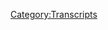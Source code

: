 {{Transcript
    | title         = [[438: May 26-28, 2020]]
    | caption       = [https://knowledgefight.libsyn.com/438-may-26-28-2020 Listen to this episode on Libsyn]
    | episodeNumber = [[438: May 26-28, 2020|438]]
    | length        = 02:29:28
}}

{{MessageBox
    | header     = Warning: Bot Generated Content
    | text       = This transcript was automatically generated by transcription software and likely contains many mistakes and misattributions. Please check the audio for definitive quotes, attribution, and context.
    | image      = N3yvass4myg91.webp
    | imagewidth = 50px
    | id         = warning
}}

{{TranscriptBlock
    | name      = Unknown Speaker
    | timestamp = 00:00:00.000
    | text      = we try to find a way to beat this rolling dead couple with all their
}}

{{TranscriptBlock
    | name      = Unknown Speaker
    | timestamp = 00:00:24.600
    | text      = friends and friends in there.
}}

{{TranscriptBlock
    | name      = Unknown Speaker
    | timestamp = 00:00:27.219
    | text      = We are the bad guys.
}}

{{TranscriptBlock
    | name      = Unknown Speaker
    | timestamp = 00:00:28.219
    | text      = Knowledge Fight.
}}

{{TranscriptBlock
    | name      = Unknown Speaker
    | timestamp = 00:00:29.219
    | text      = Dan and George.
}}

{{TranscriptBlock
    | name      = Unknown Speaker
    | timestamp = 00:00:30.219
    | text      = Knowledge Fight.
}}

{{TranscriptBlock
    | name      = Unknown Speaker
    | timestamp = 00:00:31.219
    | text      = Riddle her.
}}

{{TranscriptBlock
    | name      = Unknown Speaker
    | timestamp = 00:00:32.219
    | text      = Riddle her.
}}

{{TranscriptBlock
    | name      = Unknown Speaker
    | timestamp = 00:00:33.219
    | text      = Riddle her.
}}

{{TranscriptBlock
    | name      = Unknown Speaker
    | timestamp = 00:00:34.219
    | text      = Need.
}}

{{TranscriptBlock
    | name      = Unknown Speaker
    | timestamp = 00:00:35.219
    | text      = Need money.
}}

{{TranscriptBlock
    | name      = Unknown Speaker
    | timestamp = 00:00:36.219
    | text      = Riddle her.
}}

{{TranscriptBlock
    | name      = Unknown Speaker
    | timestamp = 00:00:37.219
    | text      = Riddle her.
}}

{{TranscriptBlock
    | name      = Unknown Speaker
    | timestamp = 00:00:38.219
    | text      = Riddle her.
}}

{{TranscriptBlock
    | name      = Unknown Speaker
    | timestamp = 00:00:39.219
    | text      = Andy and Kansas.
}}

{{TranscriptBlock
    | name      = Unknown Speaker
    | timestamp = 00:00:40.219
    | text      = Andy and.
}}

{{TranscriptBlock
    | name      = Unknown Speaker
    | timestamp = 00:00:41.219
    | text      = Andy and.
}}

{{TranscriptBlock
    | name      = Unknown Speaker
    | timestamp = 00:00:42.219
    | text      = Stop it.
}}

{{TranscriptBlock
    | name      = Unknown Speaker
    | timestamp = 00:00:43.219
    | text      = Andy and.
}}

{{TranscriptBlock
    | name      = Unknown Speaker
    | timestamp = 00:00:44.219
    | text      = Andy and.
}}

{{TranscriptBlock
    | name      = Unknown Speaker
    | timestamp = 00:00:45.219
    | text      = Andy and.
}}

{{TranscriptBlock
    | name      = Unknown Speaker
    | timestamp = 00:00:46.219
    | text      = Andy and.
}}

{{TranscriptBlock
    | name      = Unknown Speaker
    | timestamp = 00:00:47.219
    | text      = It's time to pray.
}}

{{TranscriptBlock
    | name      = Unknown Speaker
    | timestamp = 00:00:48.219
    | text      = Andy and Kansas.
}}

{{TranscriptBlock
    | name      = Unknown Speaker
    | timestamp = 00:00:49.219
    | text      = You're on the air.
}}

{{TranscriptBlock
    | name      = Unknown Speaker
    | timestamp = 00:00:50.219
    | text      = Thanks for holding us.
}}

{{TranscriptBlock
    | name      = Unknown Speaker
    | timestamp = 00:00:51.219
    | text      = Hello Alex.
}}

{{TranscriptBlock
    | name      = Unknown Speaker
    | timestamp = 00:00:52.219
    | text      = I'm a system caller.
}}

{{TranscriptBlock
    | name      = Unknown Speaker
    | timestamp = 00:00:53.219
    | text      = I'm a huge fan.
}}

{{TranscriptBlock
    | name      = Unknown Speaker
    | timestamp = 00:00:54.219
    | text      = I love your work.
}}

{{TranscriptBlock
    | name      = Unknown Speaker
    | timestamp = 00:00:55.219
    | text      = Knowledge Fight.
}}

{{TranscriptBlock
    | name      = Unknown Speaker
    | timestamp = 00:00:56.219
    | text      = Knowledge Fight dot com.
}}

{{TranscriptBlock
    | name      = Unknown Speaker
    | timestamp = 00:00:57.219
    | text      = I love you.
}}

{{TranscriptBlock
    | name      = Unknown Speaker
    | timestamp = 00:00:58.219
    | text      = Hey everybody.
}}

{{TranscriptBlock
    | name      = Unknown Speaker
    | timestamp = 00:00:59.219
    | text      = Welcome back to Knowledge Fight.
}}

{{TranscriptBlock
    | name      = Unknown Speaker
    | timestamp = 00:01:00.219
    | text      = I'm Dan.
}}

{{TranscriptBlock
    | name      = Unknown Speaker
    | timestamp = 00:01:01.219
    | text      = I'm Jordan.
}}

{{TranscriptBlock
    | name      = Unknown Speaker
    | timestamp = 00:01:02.219
    | text      = We're a couple dudes.
}}

{{TranscriptBlock
    | name      = Unknown Speaker
    | timestamp = 00:01:03.219
    | text      = I'd like to sit around and drink novelty beverages and talk a little bit about Alex Jones.
}}

{{TranscriptBlock
    | name      = Unknown Speaker
    | timestamp = 00:01:05.219
    | text      = Oh indeed we are Dan.
}}

{{TranscriptBlock
    | name      = Unknown Speaker
    | timestamp = 00:01:06.219
    | text      = Jordan.
}}

{{TranscriptBlock
    | name      = Unknown Speaker
    | timestamp = 00:01:07.219
    | text      = Dan.
}}

{{TranscriptBlock
    | name      = Unknown Speaker
    | timestamp = 00:01:08.219
    | text      = Jordan.
}}

{{TranscriptBlock
    | name      = Unknown Speaker
    | timestamp = 00:01:09.219
    | text      = Quick question.
}}

{{TranscriptBlock
    | name      = Unknown Speaker
    | timestamp = 00:01:10.219
    | text      = What up?
}}

{{TranscriptBlock
    | name      = Unknown Speaker
    | timestamp = 00:01:11.219
    | text      = What's your bright spot today?
}}

{{TranscriptBlock
    | name      = Unknown Speaker
    | timestamp = 00:01:12.219
    | text      = Well, actually, interestingly, my bright spot for today is I was sitting around.
}}

{{TranscriptBlock
    | name      = Unknown Speaker
    | timestamp = 00:01:14.859
    | text      = I was looking at Twitter, which I'm not, I don't do a whole lot of.
}}

{{TranscriptBlock
    | name      = Unknown Speaker
    | timestamp = 00:01:18.980
    | text      = Sure.
}}

{{TranscriptBlock
    | name      = Unknown Speaker
    | timestamp = 00:01:19.980
    | text      = I don't engage much with social media.
}}

{{TranscriptBlock
    | name      = Unknown Speaker
    | timestamp = 00:01:20.980
    | text      = Very smart.
}}

{{TranscriptBlock
    | name      = Unknown Speaker
    | timestamp = 00:01:21.980
    | text      = I barely like any posts.
}}

{{TranscriptBlock
    | name      = Unknown Speaker
    | timestamp = 00:01:22.980
    | text      = Very smart.
}}

{{TranscriptBlock
    | name      = Unknown Speaker
    | timestamp = 00:01:23.980
    | text      = I don't retweet much.
}}

{{TranscriptBlock
    | name      = Unknown Speaker
    | timestamp = 00:01:24.980
    | text      = I don't post materials on Twitter much.
}}

{{TranscriptBlock
    | name      = Unknown Speaker
    | timestamp = 00:01:26.700
    | text      = Although maybe we should.
}}

{{TranscriptBlock
    | name      = Unknown Speaker
    | timestamp = 00:01:27.700
    | text      = I don't know.
}}

{{TranscriptBlock
    | name      = Unknown Speaker
    | timestamp = 00:01:28.700
    | text      = Almost certainly.
}}

{{TranscriptBlock
    | name      = Unknown Speaker
    | timestamp = 00:01:29.700
    | text      = But I got a rare like I was given out today.
}}

{{TranscriptBlock
    | name      = Unknown Speaker
    | timestamp = 00:01:31.939
    | text      = You gave out a like today?
}}

{{TranscriptBlock
    | name      = Unknown Speaker
    | timestamp = 00:01:32.939
    | text      = A rare Twitter like.
}}

{{TranscriptBlock
    | name      = Unknown Speaker
    | timestamp = 00:01:33.939
    | text      = A like?
}}

{{TranscriptBlock
    | name      = Unknown Speaker
    | timestamp = 00:01:34.939
    | text      = Yes.
}}

{{TranscriptBlock
    | name      = Unknown Speaker
    | timestamp = 00:01:35.939
    | text      = Oh shit.
}}

{{TranscriptBlock
    | name      = Unknown Speaker
    | timestamp = 00:01:36.939
    | text      = I've never gotten a like from you.
}}

{{TranscriptBlock
    | name      = Unknown Speaker
    | timestamp = 00:01:37.939
    | text      = Probably not.
}}

{{TranscriptBlock
    | name      = Unknown Speaker
    | timestamp = 00:01:38.939
    | text      = Uh-uh.
}}

{{TranscriptBlock
    | name      = Unknown Speaker
    | timestamp = 00:01:39.939
    | text      = Our friend Robert Evans tweeted something about the band Five Iron Frenzy.
}}

{{TranscriptBlock
    | name      = Unknown Speaker
    | timestamp = 00:01:42.540
    | text      = Oh yes.
}}

{{TranscriptBlock
    | name      = Unknown Speaker
    | timestamp = 00:01:43.540
    | text      = Yeah, yeah.
}}

{{TranscriptBlock
    | name      = Unknown Speaker
    | timestamp = 00:01:44.540
    | text      = I saw that.
}}

{{TranscriptBlock
    | name      = Unknown Speaker
    | timestamp = 00:01:45.540
    | text      = Which is a Christian style band that I'm a particular fan of.
}}

{{TranscriptBlock
    | name      = Unknown Speaker
    | timestamp = 00:01:46.540
    | text      = I saw that.
}}

{{TranscriptBlock
    | name      = Unknown Speaker
    | timestamp = 00:01:47.540
    | text      = God damn it, Dan.
}}

{{TranscriptBlock
    | name      = Unknown Speaker
    | timestamp = 00:01:48.540
    | text      = It reminded me that actually recently I'd been going back through listening to a little
}}

{{TranscriptBlock
    | name      = Unknown Speaker
    | timestamp = 00:01:51.420
    | text      = bit of Five Iron Frenzy and I do think a lot of it holds up.
}}

{{TranscriptBlock
    | name      = Unknown Speaker
    | timestamp = 00:01:54.480
    | text      = But also.
}}

{{TranscriptBlock
    | name      = Unknown Speaker
    | timestamp = 00:01:55.480
    | text      = A lot of people do.
}}

{{TranscriptBlock
    | name      = Unknown Speaker
    | timestamp = 00:01:56.480
    | text      = I saw that.
}}

{{TranscriptBlock
    | name      = Unknown Speaker
    | timestamp = 00:01:57.480
    | text      = And they are all wrong.
}}

{{TranscriptBlock
    | name      = Unknown Speaker
    | timestamp = 00:01:58.480
    | text      = I saw them live when I was, ooh, very young.
}}

{{TranscriptBlock
    | name      = Unknown Speaker
    | timestamp = 00:02:00.680
    | text      = Quite young.
}}

{{TranscriptBlock
    | name      = Unknown Speaker
    | timestamp = 00:02:01.680
    | text      = Quite young.
}}

{{TranscriptBlock
    | name      = Unknown Speaker
    | timestamp = 00:02:02.680
    | text      = One of my first concerts.
}}

{{TranscriptBlock
    | name      = Unknown Speaker
    | timestamp = 00:02:03.680
    | text      = Too young?
}}

{{TranscriptBlock
    | name      = Unknown Speaker
    | timestamp = 00:02:04.680
    | text      = No, I was the appropriate age.
}}

{{TranscriptBlock
    | name      = Unknown Speaker
    | timestamp = 00:02:05.680
    | text      = All right.
}}

{{TranscriptBlock
    | name      = Unknown Speaker
    | timestamp = 00:02:06.680
    | text      = But I saw them.
}}

{{TranscriptBlock
    | name      = Unknown Speaker
    | timestamp = 00:02:07.680
    | text      = They were great.
}}

{{TranscriptBlock
    | name      = Unknown Speaker
    | timestamp = 00:02:08.680
    | text      = They were all wearing Star Trek uniforms.
}}

{{TranscriptBlock
    | name      = Unknown Speaker
    | timestamp = 00:02:09.680
    | text      = Sure, sure.
}}

{{TranscriptBlock
    | name      = Unknown Speaker
    | timestamp = 00:02:10.680
    | text      = Holds up.
}}

{{TranscriptBlock
    | name      = Unknown Speaker
    | timestamp = 00:02:11.680
    | text      = They were having a goofy-ass ska time is what you would call it.
}}

{{TranscriptBlock
    | name      = Unknown Speaker
    | timestamp = 00:02:15.219
    | text      = There was one member of the group called, whose name is Jeff the Girl.
}}

{{TranscriptBlock
    | name      = Unknown Speaker
    | timestamp = 00:02:19.439
    | text      = And I found out recently that she actually has a new group or a new work group.
}}

{{TranscriptBlock
    | name      = Unknown Speaker
    | timestamp = 00:02:23.979
    | text      = I don't know.
}}

{{TranscriptBlock
    | name      = Unknown Speaker
    | timestamp = 00:02:24.979
    | text      = I don't know how I stumbled upon this.
}}

{{TranscriptBlock
    | name      = Unknown Speaker
    | timestamp = 00:02:25.979
    | text      = Sure.
}}

{{TranscriptBlock
    | name      = Unknown Speaker
    | timestamp = 00:02:26.979
    | text      = I think it was through listening to Five Iron Frenzy.
}}

{{TranscriptBlock
    | name      = Unknown Speaker
    | timestamp = 00:02:28.599
    | text      = Sure, yeah, yeah.
}}

{{TranscriptBlock
    | name      = Unknown Speaker
    | timestamp = 00:02:29.599
    | text      = Anyway, I think it's called The Fast Feeling, is the name of it.
}}

{{TranscriptBlock
    | name      = Unknown Speaker
    | timestamp = 00:02:32.240
    | text      = Okay.
}}

{{TranscriptBlock
    | name      = Unknown Speaker
    | timestamp = 00:02:33.240
    | text      = It's got a nice synth pop kind of thing.
}}

{{TranscriptBlock
    | name      = Unknown Speaker
    | timestamp = 00:02:34.960
    | text      = All right.
}}

{{TranscriptBlock
    | name      = Unknown Speaker
    | timestamp = 00:02:35.960
    | text      = It's very nice.
}}

{{TranscriptBlock
    | name      = Unknown Speaker
    | timestamp = 00:02:36.960
    | text      = A little Church's kind of style.
}}

{{TranscriptBlock
    | name      = Unknown Speaker
    | timestamp = 00:02:37.960
    | text      = Yeah, a little bit.
}}

{{TranscriptBlock
    | name      = Unknown Speaker
    | timestamp = 00:02:38.960
    | text      = Yeah, yeah, yeah.
}}

{{TranscriptBlock
    | name      = Unknown Speaker
    | timestamp = 00:02:39.960
    | text      = A little purity ring.
}}

{{TranscriptBlock
    | name      = Unknown Speaker
    | timestamp = 00:02:40.960
    | text      = Okay.
}}

{{TranscriptBlock
    | name      = Unknown Speaker
    | timestamp = 00:02:41.960
    | text      = Yeah, purity ring's got a little.
}}

{{TranscriptBlock
    | name      = Unknown Speaker
    | timestamp = 00:02:42.960
    | text      = Maybe a little less ambient is some of that stuff.
}}

{{TranscriptBlock
    | name      = Unknown Speaker
    | timestamp = 00:02:44.319
    | text      = But yeah, I enjoy it quite a bit.
}}

{{TranscriptBlock
    | name      = Unknown Speaker
    | timestamp = 00:02:45.919
    | text      = So I'm glad that she has gone on to some other interesting projects.
}}

{{TranscriptBlock
    | name      = Unknown Speaker
    | timestamp = 00:02:49.919
    | text      = Yeah, that is very nice.
}}

{{TranscriptBlock
    | name      = Unknown Speaker
    | timestamp = 00:02:50.919
    | text      = I'm glad that we have help getting the word out about Five Iron Frenzy.
}}

{{TranscriptBlock
    | name      = Unknown Speaker
    | timestamp = 00:02:55.240
    | text      = Again, I really disagree.
}}

{{TranscriptBlock
    | name      = Unknown Speaker
    | timestamp = 00:02:56.919
    | text      = Next up, OC Supertones, we're going to reclaim it.
}}

{{TranscriptBlock
    | name      = Unknown Speaker
    | timestamp = 00:03:01.800
    | text      = No!
}}

{{TranscriptBlock
    | name      = Unknown Speaker
    | timestamp = 00:03:02.800
    | text      = I do like the idea that there's fun and then there's ska fun.
}}

{{TranscriptBlock
    | name      = Unknown Speaker
    | timestamp = 00:03:07.479
    | text      = And that's a whole different brand.
}}

{{TranscriptBlock
    | name      = Unknown Speaker
    | timestamp = 00:03:08.599
    | text      = I also like the idea that my tastes from when I was 14, I'm going to be vindicated.
}}

{{TranscriptBlock
    | name      = Unknown Speaker
    | timestamp = 00:03:15.560
    | text      = I will be vindicated.
}}

{{TranscriptBlock
    | name      = Unknown Speaker
    | timestamp = 00:03:17.919
    | text      = Someone mocked me my whole life, but I will end up being shown to be correct.
}}

{{TranscriptBlock
    | name      = Unknown Speaker
    | timestamp = 00:03:21.759
    | text      = Well, I think people who love disco have been proven to be correct.
}}

{{TranscriptBlock
    | name      = Unknown Speaker
    | timestamp = 00:03:25.639
    | text      = Absolutely.
}}

{{TranscriptBlock
    | name      = Unknown Speaker
    | timestamp = 00:03:26.639
    | text      = Over time, yeah.
}}

{{TranscriptBlock
    | name      = Unknown Speaker
    | timestamp = 00:03:27.639
    | text      = Yes!
}}

{{TranscriptBlock
    | name      = Unknown Speaker
    | timestamp = 00:03:28.639
    | text      = Absolutely.
}}

{{TranscriptBlock
    | name      = Unknown Speaker
    | timestamp = 00:03:29.639
    | text      = Go listen to some Giorgio Moroder.
}}

{{TranscriptBlock
    | name      = Unknown Speaker
    | timestamp = 00:03:30.639
    | text      = Go listen to some of that Italo disco.
}}

{{TranscriptBlock
    | name      = Unknown Speaker
    | timestamp = 00:03:32.879
    | text      = Yeah, why not?
}}

{{TranscriptBlock
    | name      = Unknown Speaker
    | timestamp = 00:03:33.879
    | text      = So what's your bright spot?
}}

{{TranscriptBlock
    | name      = Unknown Speaker
    | timestamp = 00:03:35.879
    | text      = My bright spot is my partner has been watching How to Get Away with Murder, and my bright
}}

{{TranscriptBlock
    | name      = Unknown Speaker
    | timestamp = 00:03:42.800
    | text      = spot is that she's almost done because I find it unwatchable.
}}

{{TranscriptBlock
    | name      = Unknown Speaker
    | timestamp = 00:03:46.479
    | text      = Unfortunately, once she's done, she'll know how to get away with a murder.
}}

{{TranscriptBlock
    | name      = Unknown Speaker
    | timestamp = 00:03:50.199
    | text      = You know what?
}}

{{TranscriptBlock
    | name      = Unknown Speaker
    | timestamp = 00:03:51.199
    | text      = You're done.
}}

{{TranscriptBlock
    | name      = Unknown Speaker
    | timestamp = 00:03:52.199
    | text      = You don't learn how to get away with a murder.
}}

{{TranscriptBlock
    | name      = Unknown Speaker
    | timestamp = 00:03:53.520
    | text      = This is a big issue I have with it.
}}

{{TranscriptBlock
    | name      = Unknown Speaker
    | timestamp = 00:03:55.159
    | text      = All of the things that they do, they are totally going to get caught for that murder.
}}

{{TranscriptBlock
    | name      = Unknown Speaker
    | timestamp = 00:03:58.919
    | text      = Terrible.
}}

{{TranscriptBlock
    | name      = Unknown Speaker
    | timestamp = 00:03:59.919
    | text      = I mean, the guy's, you know, rope.
}}

{{TranscriptBlock
    | name      = Unknown Speaker
    | timestamp = 00:04:01.919
    | text      = It's not a perfect murder either.
}}

{{TranscriptBlock
    | name      = Unknown Speaker
    | timestamp = 00:04:03.919
    | text      = That's fair.
}}

{{TranscriptBlock
    | name      = Unknown Speaker
    | timestamp = 00:04:04.919
    | text      = Well, I'm glad that that's almost over, but I'm sure it'll be replaced by another fun
}}

{{TranscriptBlock
    | name      = Unknown Speaker
    | timestamp = 00:04:08.919
    | text      = show.
}}

{{TranscriptBlock
    | name      = Unknown Speaker
    | timestamp = 00:04:09.919
    | text      = Naturally.
}}

{{TranscriptBlock
    | name      = Unknown Speaker
    | timestamp = 00:04:10.919
    | text      = Look forward to that.
}}

{{TranscriptBlock
    | name      = Unknown Speaker
    | timestamp = 00:04:11.919
    | text      = I'm hoping to trick her into Fringe.
}}

{{TranscriptBlock
    | name      = Unknown Speaker
    | timestamp = 00:04:12.919
    | text      = Let's watch that.
}}

{{TranscriptBlock
    | name      = Unknown Speaker
    | timestamp = 00:04:13.919
    | text      = Yeah, that'd be good.
}}

{{TranscriptBlock
    | name      = Unknown Speaker
    | timestamp = 00:04:14.919
    | text      = Yeah.
}}

{{TranscriptBlock
    | name      = Unknown Speaker
    | timestamp = 00:04:15.919
    | text      = That's what I'd love to learn about.
}}

{{TranscriptBlock
    | name      = Unknown Speaker
    | timestamp = 00:04:16.920
    | text      = According to Alex.
}}

{{TranscriptBlock
    | name      = Unknown Speaker
    | timestamp = 00:04:17.920
    | text      = So, Jordan, we've got an interesting episode to go over today.
}}

{{TranscriptBlock
    | name      = Unknown Speaker
    | timestamp = 00:04:22.199
    | text      = We got a bit of catch up on Alex to do.
}}

{{TranscriptBlock
    | name      = Unknown Speaker
    | timestamp = 00:04:25.160
    | text      = Sure, sure.
}}

{{TranscriptBlock
    | name      = Unknown Speaker
    | timestamp = 00:04:26.160
    | text      = We're going over May 26th through 28th.
}}

{{TranscriptBlock
    | name      = Unknown Speaker
    | timestamp = 00:04:28.899
    | text      = That is Tuesday, Wednesday, and Thursday of this week, if you're nasty.
}}

{{TranscriptBlock
    | name      = Unknown Speaker
    | timestamp = 00:04:32.980
    | text      = Very slow news days.
}}

{{TranscriptBlock
    | name      = Unknown Speaker
    | timestamp = 00:04:34.079
    | text      = All within the year of 2020, when I'd like to remind you that I'm Dan, and this is 2020.
}}

{{TranscriptBlock
    | name      = Unknown Speaker
    | timestamp = 00:04:38.199
    | text      = God damn it, Dan.
}}

{{TranscriptBlock
    | name      = Unknown Speaker
    | timestamp = 00:04:40.759
    | text      = I'm going to say that I'm not in the mood for bullshit today.
}}

{{TranscriptBlock
    | name      = Unknown Speaker
    | timestamp = 00:04:44.839
    | text      = I'm not going to be suffering Alex's shit with a lot of patience.
}}

{{TranscriptBlock
    | name      = Unknown Speaker
    | timestamp = 00:04:50.720
    | text      = No.
}}

{{TranscriptBlock
    | name      = Unknown Speaker
    | timestamp = 00:04:51.720
    | text      = We're going to cover a lot of the current events that are going on, but shockingly,
}}

{{TranscriptBlock
    | name      = Unknown Speaker
    | timestamp = 00:04:57.360
    | text      = a number of things are completely ignored by Alex, and some things are reported in exactly
}}

{{TranscriptBlock
    | name      = Unknown Speaker
    | timestamp = 00:05:03.560
    | text      = the way you would expect them to be.
}}

{{TranscriptBlock
    | name      = Unknown Speaker
    | timestamp = 00:05:05.040
    | text      = Naturally.
}}

{{TranscriptBlock
    | name      = Unknown Speaker
    | timestamp = 00:05:06.040
    | text      = We'll discuss some of those dynamics in as best I can consider a productive way.
}}

{{TranscriptBlock
    | name      = Unknown Speaker
    | timestamp = 00:05:10.920
    | text      = Right, right, right, right.
}}

{{TranscriptBlock
    | name      = Unknown Speaker
    | timestamp = 00:05:11.920
    | text      = But there's some other interesting stuff that goes on, and I'll spoil this.
}}

{{TranscriptBlock
    | name      = Unknown Speaker
    | timestamp = 00:05:16.480
    | text      = I think Alex admitted to a felony on air.
}}

{{TranscriptBlock
    | name      = Unknown Speaker
    | timestamp = 00:05:19.360
    | text      = Sure, why not?
}}

{{TranscriptBlock
    | name      = Unknown Speaker
    | timestamp = 00:05:20.740
    | text      = Maybe someone could investigate that, if they're interested.
}}

{{TranscriptBlock
    | name      = Unknown Speaker
    | timestamp = 00:05:24.480
    | text      = If they're bored.
}}

{{TranscriptBlock
    | name      = Unknown Speaker
    | timestamp = 00:05:25.480
    | text      = Yeah.
}}

{{TranscriptBlock
    | name      = Unknown Speaker
    | timestamp = 00:05:26.480
    | text      = Yeah.
}}

{{TranscriptBlock
    | name      = Unknown Speaker
    | timestamp = 00:05:27.480
    | text      = We'll get to that by the end of this episode, but before we get down to business on that,
}}

{{TranscriptBlock
    | name      = Unknown Speaker
    | timestamp = 00:05:29.720
    | text      = Jordan, we had to take a little moment to say thank you to some folks who signed up
}}

{{TranscriptBlock
    | name      = Unknown Speaker
    | timestamp = 00:05:32.639
    | text      = and are supporting the show, and do a disappointing Seltzer report.
}}

{{TranscriptBlock
    | name      = Unknown Speaker
    | timestamp = 00:05:36.800
    | text      = Oh, no.
}}

{{TranscriptBlock
    | name      = Unknown Speaker
    | timestamp = 00:05:37.800
    | text      = First, Ja Rule, one word.
}}

{{TranscriptBlock
    | name      = Unknown Speaker
    | timestamp = 00:05:39.879
    | text      = Thank you so much.
}}

{{TranscriptBlock
    | name      = Unknown Speaker
    | timestamp = 00:05:40.879
    | text      = You are now a policy wonk.
}}

{{TranscriptBlock
    | name      = Unknown Speaker
    | timestamp = 00:05:41.879
    | text      = Thanks, Ja Rule.
}}

{{TranscriptBlock
    | name      = Unknown Speaker
    | timestamp = 00:05:42.879
    | text      = Thank you, Ja Rule.
}}

{{TranscriptBlock
    | name      = Unknown Speaker
    | timestamp = 00:05:43.879
    | text      = Ah.
}}

{{TranscriptBlock
    | name      = Unknown Speaker
    | timestamp = 00:05:44.879
    | text      = Murder.
}}

{{TranscriptBlock
    | name      = Unknown Speaker
    | timestamp = 00:05:45.879
    | text      = No.
}}

{{TranscriptBlock
    | name      = Unknown Speaker
    | timestamp = 00:05:46.879
    | text      = Next, Cory.
}}

{{TranscriptBlock
    | name      = Unknown Speaker
    | timestamp = 00:05:47.879
    | text      = Thank you so much.
}}

{{TranscriptBlock
    | name      = Unknown Speaker
    | timestamp = 00:05:48.879
    | text      = You're now a policy wonk.
}}

{{TranscriptBlock
    | name      = Unknown Speaker
    | timestamp = 00:05:49.879
    | text      = I'm a policy wonk.
}}

{{TranscriptBlock
    | name      = Unknown Speaker
    | timestamp = 00:05:50.879
    | text      = Thanks, Cory.
}}

{{TranscriptBlock
    | name      = Unknown Speaker
    | timestamp = 00:05:51.879
    | text      = Great.
}}

{{TranscriptBlock
    | name      = Unknown Speaker
    | timestamp = 00:05:52.879
    | text      = Murder.
}}

{{TranscriptBlock
    | name      = Unknown Speaker
    | timestamp = 00:05:53.879
    | text      = No.
}}

{{TranscriptBlock
    | name      = Unknown Speaker
    | timestamp = 00:05:54.879
    | text      = Next, Sean S. Thank you so much.
}}

{{TranscriptBlock
    | name      = Unknown Speaker
    | timestamp = 00:05:55.879
    | text      = You're now a policy wonk.
}}

{{TranscriptBlock
    | name      = Unknown Speaker
    | timestamp = 00:05:56.879
    | text      = I'm a policy wonk.
}}

{{TranscriptBlock
    | name      = Unknown Speaker
    | timestamp = 00:05:57.879
    | text      = Thanks, Sean.
}}

{{TranscriptBlock
    | name      = Unknown Speaker
    | timestamp = 00:05:58.879
    | text      = Murder.
}}

{{TranscriptBlock
    | name      = Unknown Speaker
    | timestamp = 00:05:59.879
    | text      = No.
}}

{{TranscriptBlock
    | name      = Unknown Speaker
    | timestamp = 00:06:00.879
    | text      = Next, Megan H. Thank you so much.
}}

{{TranscriptBlock
    | name      = Unknown Speaker
    | timestamp = 00:06:01.879
    | text      = You are now a policy wonk.
}}

{{TranscriptBlock
    | name      = Unknown Speaker
    | timestamp = 00:06:02.879
    | text      = I'm a policy wonk.
}}

{{TranscriptBlock
    | name      = Unknown Speaker
    | timestamp = 00:06:03.879
    | text      = Thanks, Megan.
}}

{{TranscriptBlock
    | name      = Unknown Speaker
    | timestamp = 00:06:04.879
    | text      = Next, Andrew W. Thank you so much.
}}

{{TranscriptBlock
    | name      = Unknown Speaker
    | timestamp = 00:06:07.160
    | text      = You're now a policy wonk.
}}

{{TranscriptBlock
    | name      = Unknown Speaker
    | timestamp = 00:06:08.160
    | text      = I'm a policy wonk.
}}

{{TranscriptBlock
    | name      = Unknown Speaker
    | timestamp = 00:06:09.120
    | text      = Thanks, Andrew W.
}}

{{TranscriptBlock
    | name      = Unknown Speaker
    | timestamp = 00:06:10.120
    | text      = Next, Cassandra S. Thank you so much.
}}

{{TranscriptBlock
    | name      = Unknown Speaker
    | timestamp = 00:06:11.779
    | text      = You are now policy wonk. I'm a policy wonk. Thank you Cassandra. Thank you next mole children charities LLC
}}

{{TranscriptBlock
    | name      = Unknown Speaker
    | timestamp = 00:06:18.300
    | text      = Thank you so much. You are now policy wonk. I'm a policy wonk. Thank you mole children charities LLC
}}

{{TranscriptBlock
    | name      = Unknown Speaker
    | timestamp = 00:06:23.139
    | text      = Yes, thank you very much. And then finally like to say thank you to somebody who donated on elevated level
}}

{{TranscriptBlock
    | name      = Unknown Speaker
    | timestamp = 00:06:26.620
    | text      = We appreciate that very much. So Dorian, thank you so much. You are now a technocrat. I'm a policy wonk crikey, mate
}}

{{TranscriptBlock
    | name      = Unknown Speaker
    | timestamp = 00:06:32.579
    | text      = That's fantastic. Have yourself a brew. How's your 401k doing, bro? We got to go full tilt boogie on this Watson
}}

{{TranscriptBlock
    | name      = Unknown Speaker
    | timestamp = 00:06:38.680
    | text      = All right, let's just get down to business. We ain't making that money off that heroin
}}

{{TranscriptBlock
    | name      = Unknown Speaker
    | timestamp = 00:06:42.180
    | text      = Why are you pimps so good? My neck is freakishly large. I declare info war on you. Thank you so much Dorian
}}

{{TranscriptBlock
    | name      = Unknown Speaker
    | timestamp = 00:06:49.660
    | text      = Yes, thank you very much Dorian and congratulations on what 200th birthday
}}

{{TranscriptBlock
    | name      = Unknown Speaker
    | timestamp = 00:06:57.180
    | text      = I always like to be really really
}}

{{TranscriptBlock
    | name      = Unknown Speaker
    | timestamp = 00:07:00.180
    | text      = Patantic yeah, yeah, people say it's the portrait of Dorian. No, it's a picture.
}}

{{TranscriptBlock
    | name      = Unknown Speaker
    | timestamp = 00:07:04.740
    | text      = James Joyce wrote the portrait of the young artist. That's the confusion that most people have I believe yeah
}}

{{TranscriptBlock
    | name      = Unknown Speaker
    | timestamp = 00:07:09.720
    | text      = But if you're out there listening and you're thinking hey
}}

{{TranscriptBlock
    | name      = Unknown Speaker
    | timestamp = 00:07:12.319
    | text      = I enjoy this podcast and their literary
}}

{{TranscriptBlock
    | name      = Unknown Speaker
    | timestamp = 00:07:14.040
    | text      = references and I'd like to support what they do you can do that by going to our website knowledgefight.com clicking the button says
}}

{{TranscriptBlock
    | name      = Unknown Speaker
    | timestamp = 00:07:18.560
    | text      = Support the show we would appreciate it or if you feel so inclined, please
}}

{{TranscriptBlock
    | name      = Unknown Speaker
    | timestamp = 00:07:21.959
    | text      = Take that generous spirit and apply it to a local charity in your area or in
}}

{{TranscriptBlock
    | name      = Unknown Speaker
    | timestamp = 00:07:26.879
    | text      = Some sort of a field that you feel passionate about to help people who are in need. Yeah
}}

{{TranscriptBlock
    | name      = Unknown Speaker
    | timestamp = 00:07:32.100
    | text      = So Jordan, like I said disappointing seltzer report. We're just gonna get it out of the way real quick. I
}}

{{TranscriptBlock
    | name      = Unknown Speaker
    | timestamp = 00:07:37.899
    | text      = Got nothing I
}}

{{TranscriptBlock
    | name      = Unknown Speaker
    | timestamp = 00:07:39.699
    | text      = Got nothing. You didn't you didn't try any seltzers. I I'm at night. I'm stuck at 92
}}

{{TranscriptBlock
    | name      = Unknown Speaker
    | timestamp = 00:07:45.579
    | text      = Yeah, I mean, it's still good progress, but I've got nothing to report. No, no, no
}}

{{TranscriptBlock
    | name      = Unknown Speaker
    | timestamp = 00:07:49.459
    | text      = I have I don't I can like nothing good to report or just nothing to report
}}

{{TranscriptBlock
    | name      = Unknown Speaker
    | timestamp = 00:07:55.259
    | text      = Can I be honest with why no, okay. I'll lie
}}

{{TranscriptBlock
    | name      = Unknown Speaker
    | timestamp = 00:08:00.060
    | text      = Here's what's going on. Sure. I
}}

{{TranscriptBlock
    | name      = Unknown Speaker
    | timestamp = 00:08:02.459
    | text      = Every time I go to the store, I try and stock up on seltzer
}}

{{TranscriptBlock
    | name      = Unknown Speaker
    | timestamp = 00:08:07.379
    | text      = Exactly. Yes, so I'll go to the store and I'll end up getting you know
}}

{{TranscriptBlock
    | name      = Unknown Speaker
    | timestamp = 00:08:10.439
    | text      = Like a bunch of the loose bottles of seltzer and then they're in my fridge and I periodically throughout a long period of time
}}

{{TranscriptBlock
    | name      = Unknown Speaker
    | timestamp = 00:08:17.139
    | text      = I can grab one and that allows me to keep adding to the list without having to go to the store over and over again
}}

{{TranscriptBlock
    | name      = Unknown Speaker
    | timestamp = 00:08:22.300
    | text      = Like it probably sounds like I am right, right?
}}

{{TranscriptBlock
    | name      = Unknown Speaker
    | timestamp = 00:08:25.220
    | text      = It sounds like you go buy a seltzer and then come back home and like nibble on it like a squirrel and then go out
}}

{{TranscriptBlock
    | name      = Unknown Speaker
    | timestamp = 00:08:30.939
    | text      = And buy another one. Hey make some fan art
}}

{{TranscriptBlock
    | name      = Unknown Speaker
    | timestamp = 00:08:35.139
    | text      = Squirrel down on a seltzer
}}

{{TranscriptBlock
    | name      = Unknown Speaker
    | timestamp = 00:08:37.460
    | text      = Yeah, and so what ends up happening is I have a number of them in the fridge
}}

{{TranscriptBlock
    | name      = Unknown Speaker
    | timestamp = 00:08:41.259
    | text      = I have been trying to find this apartment and so I've been really busy with that and going to
}}

{{TranscriptBlock
    | name      = Unknown Speaker
    | timestamp = 00:08:46.700
    | text      = Like a couple of viewings and I haven't really stocked up on seltzer in a bit
}}

{{TranscriptBlock
    | name      = Unknown Speaker
    | timestamp = 00:08:51.899
    | text      = Sure, and so the only things that are left in my fridge are all coconut flavor
}}

{{TranscriptBlock
    | name      = Unknown Speaker
    | timestamp = 00:09:04.460
    | text      = You're dreading the coconut I've been just drinking like ones that I've already had before that I had to buy a six-pack
}}

{{TranscriptBlock
    | name      = Unknown Speaker
    | timestamp = 00:09:11.620
    | text      = Oh, yeah, there's like a couple that are in my pantry that I've just been like I'll just put these in the fridge for later
}}

{{TranscriptBlock
    | name      = Unknown Speaker
    | timestamp = 00:09:16.620
    | text      = So I don't drink that coconut garbage
}}

{{TranscriptBlock
    | name      = Unknown Speaker
    | timestamp = 00:09:18.940
    | text      = So I think what's gonna end up having to happen because I will never drink those of my own volition now
}}

{{TranscriptBlock
    | name      = Unknown Speaker
    | timestamp = 00:09:23.860
    | text      = I can't imagine them being good. They've got to be terrible. Yeah for our next Q&A episode
}}

{{TranscriptBlock
    | name      = Unknown Speaker
    | timestamp = 00:09:28.519
    | text      = I think we should try well both the Pantheon of coconuts. Gotcha. Gotcha. You'll you'll
}}

{{TranscriptBlock
    | name      = Unknown Speaker
    | timestamp = 00:09:34.659
    | text      = Misery loves company. So yeah, I think that'll somehow make it a little bit more taller. I like it
}}

{{TranscriptBlock
    | name      = Unknown Speaker
    | timestamp = 00:09:39.139
    | text      = So that's the seltzer report nothing to report but maybe something in the future. No
}}

{{TranscriptBlock
    | name      = Unknown Speaker
    | timestamp = 00:09:45.220
    | text      = Seltzers indeed. So Jordan today, like I said 26th to 28th, right?
}}

{{TranscriptBlock
    | name      = Unknown Speaker
    | timestamp = 00:09:50.379
    | text      = This is going to be a bumpy ish ride at points
}}

{{TranscriptBlock
    | name      = Unknown Speaker
    | timestamp = 00:09:53.379
    | text      = But in in addition to me being sick of Alex's bullshit and not I'm you know
}}

{{TranscriptBlock
    | name      = Unknown Speaker
    | timestamp = 00:09:58.460
    | text      = Not not that I generally pull punches I pull on a punches today
}}

{{TranscriptBlock
    | name      = Unknown Speaker
    | timestamp = 00:10:02.100
    | text      = but in addition
}}

{{TranscriptBlock
    | name      = Unknown Speaker
    | timestamp = 00:10:03.340
    | text      = I feel like I would like to
}}

{{TranscriptBlock
    | name      = Unknown Speaker
    | timestamp = 00:10:05.340
    | text      = Offer a little bit of a window into the creation of one of these episodes and so along the way
}}

{{TranscriptBlock
    | name      = Unknown Speaker
    | timestamp = 00:10:10.899
    | text      = I'm going to give a couple of little notes that can help people understand exactly like the process that goes into
}}

{{TranscriptBlock
    | name      = Unknown Speaker
    | timestamp = 00:10:17.279
    | text      = Some of this sure. I know I've gotten a lot of questions about that, right?
}}

{{TranscriptBlock
    | name      = Unknown Speaker
    | timestamp = 00:10:20.500
    | text      = And it's really difficult for me to answer the question without doing some of it illustratively
}}

{{TranscriptBlock
    | name      = Unknown Speaker
    | timestamp = 00:10:24.860
    | text      = Through the show itself. So there will be a few notes along the way and it sounds a little navel-gaze
}}

{{TranscriptBlock
    | name      = Unknown Speaker
    | timestamp = 00:10:30.179
    | text      = If you don't have those, you know, you get back and you're like my process
}}

{{TranscriptBlock
    | name      = Unknown Speaker
    | timestamp = 00:10:34.419
    | text      = Right, right, you know, I don't want to pretend I'm like James Lipton. Yeah interview subjects
}}

{{TranscriptBlock
    | name      = Unknown Speaker
    | timestamp = 00:10:39.379
    | text      = Exactly. So this first clip is where we start on the 26th
}}

{{TranscriptBlock
    | name      = Unknown Speaker
    | timestamp = 00:10:43.899
    | text      = And it's Alex launching into a bit of a new narrative
}}

{{TranscriptBlock
    | name      = Unknown Speaker
    | timestamp = 00:10:48.299
    | text      = Surrounding coronavirus statistics. We've seen the meme that oh, yeah
}}

{{TranscriptBlock
    | name      = Unknown Speaker
    | timestamp = 00:10:53.460
    | text      = Great white shark attacked a lady and they called it covered 19
}}

{{TranscriptBlock
    | name      = Unknown Speaker
    | timestamp = 00:10:57.779
    | text      = That meme is a joke, but where it comes from isn't this is just in the news today
}}

{{TranscriptBlock
    | name      = Unknown Speaker
    | timestamp = 00:11:02.620
    | text      = At national file.com. We're gonna post this article on in full words calm gunshot victims
}}

{{TranscriptBlock
    | name      = Unknown Speaker
    | timestamp = 00:11:09.059
    | text      = Count as coronavirus deaths in Washington State. This is some real original reporting
}}

{{TranscriptBlock
    | name      = Unknown Speaker
    | timestamp = 00:11:14.799
    | text      = Freedom Foundation reports today
}}

{{TranscriptBlock
    | name      = Unknown Speaker
    | timestamp = 00:11:17.740
    | text      = Freedom Information Act request and they admitted
}}

{{TranscriptBlock
    | name      = Unknown Speaker
    | timestamp = 00:11:21.740
    | text      = gunshot wounds car wrecks
}}

{{TranscriptBlock
    | name      = Unknown Speaker
    | timestamp = 00:11:24.620
    | text      = Suicides and then they test you with the Bill of Melinda Gates you in
}}

{{TranscriptBlock
    | name      = Unknown Speaker
    | timestamp = 00:11:29.580
    | text      = one testing kit that the FDA shut down for fraud and
}}

{{TranscriptBlock
    | name      = Unknown Speaker
    | timestamp = 00:11:34.460
    | text      = The kit finds almost everyone is positive if you've had the flu or a corona virus on average the last decade
}}

{{TranscriptBlock
    | name      = Unknown Speaker
    | timestamp = 00:11:41.600
    | text      = So the glimpse that I want to give in to people listening is that clip was less than a minute of Alex and
}}

{{TranscriptBlock
    | name      = Unknown Speaker
    | timestamp = 00:11:48.019
    | text      = What I'm about to explain to you took over two hours two and a half hours ish to break down right now
}}

{{TranscriptBlock
    | name      = Unknown Speaker
    | timestamp = 00:11:54.679
    | text      = We can ignore all the stuff at the end
}}

{{TranscriptBlock
    | name      = Unknown Speaker
    | timestamp = 00:11:56.100
    | text      = That's just the bullshit about that lab that we talked about already the if you've had a cold in the last decade all that's pretty
}}

{{TranscriptBlock
    | name      = Unknown Speaker
    | timestamp = 00:12:01.700
    | text      = Standard stuff but the new piece that Alex is bringing to this is this report that was put out by the Freedom Foundation
}}

{{TranscriptBlock
    | name      = Unknown Speaker
    | timestamp = 00:12:08.500
    | text      = Which is a name that if you hear it, you should be like, I don't know about this
}}

{{TranscriptBlock
    | name      = Unknown Speaker
    | timestamp = 00:12:11.940
    | text      = No, look every organization that we talk about with
}}

{{TranscriptBlock
    | name      = Unknown Speaker
    | timestamp = 00:12:15.539
    | text      = National freedom patriotism all of those very trustworthy that you can tell they're focused on freedom
}}

{{TranscriptBlock
    | name      = Unknown Speaker
    | timestamp = 00:12:21.940
    | text      = Inocuous names like that are a real like hmm. You should raise an eyebrow
}}

{{TranscriptBlock
    | name      = Unknown Speaker
    | timestamp = 00:12:26.580
    | text      = Yeah
}}

{{TranscriptBlock
    | name      = Unknown Speaker
    | timestamp = 00:12:27.100
    | text      = So Alex absolutely has not read this report past the headline because he's just making stuff up about the Freedom of Information
}}

{{TranscriptBlock
    | name      = Unknown Speaker
    | timestamp = 00:12:33.379
    | text      = Requests and stuff like that. He has no idea what this actual report was saying in the report
}}

{{TranscriptBlock
    | name      = Unknown Speaker
    | timestamp = 00:12:38.659
    | text      = They were looking at Washington State death figures and trying to parse out how many of these deaths were directly caused
}}

{{TranscriptBlock
    | name      = Unknown Speaker
    | timestamp = 00:12:44.340
    | text      = definitively by the virus and which might have been people who have the virus but unrelated to that have done
}}

{{TranscriptBlock
    | name      = Unknown Speaker
    | timestamp = 00:12:50.019
    | text      = Mm-hmm outside the hands of conspiracy theorists
}}

{{TranscriptBlock
    | name      = Unknown Speaker
    | timestamp = 00:12:53.059
    | text      = This isn't a bad question to be asking since the more precise data
}}

{{TranscriptBlock
    | name      = Unknown Speaker
    | timestamp = 00:12:56.019
    | text      = We have the better we can respond to the situation in front of us
}}

{{TranscriptBlock
    | name      = Unknown Speaker
    | timestamp = 00:12:59.340
    | text      = However in the hands of conspiracy theorists audiences will just hear headlines and made up conclusions
}}

{{TranscriptBlock
    | name      = Unknown Speaker
    | timestamp = 00:13:05.580
    | text      = The Freedom Foundation's first piece about this came out on May 18th
}}

{{TranscriptBlock
    | name      = Unknown Speaker
    | timestamp = 00:13:08.980
    | text      = And it hypothesized that the state's quote reported COVID-19 death total is inflated by as much as 13%
}}

{{TranscriptBlock
    | name      = Unknown Speaker
    | timestamp = 00:13:15.340
    | text      = This number was taken from Washington's Department of Health data that showed 13% of deaths which quote
}}

{{TranscriptBlock
    | name      = Unknown Speaker
    | timestamp = 00:13:22.460
    | text      = Involve persons who had previously tested positive for COVID-19
}}

{{TranscriptBlock
    | name      = Unknown Speaker
    | timestamp = 00:13:25.840
    | text      = But did not have the virus listed anywhere on their death certificate as either causing or contributing to the death. Sure
}}

{{TranscriptBlock
    | name      = Unknown Speaker
    | timestamp = 00:13:32.259
    | text      = This is not definitive
}}

{{TranscriptBlock
    | name      = Unknown Speaker
    | timestamp = 00:13:35.100
    | text      = But if you read the report the Freedom Foundation clearly has an angle on this. Oh, no
}}

{{TranscriptBlock
    | name      = Unknown Speaker
    | timestamp = 00:13:39.840
    | text      = So such as to imply that most of these aren't sure coronavirus deaths sure
}}

{{TranscriptBlock
    | name      = Unknown Speaker
    | timestamp = 00:13:46.399
    | text      = But even so if you read it, it's not as it's not nearly as extreme as Alex's take on it
}}

{{TranscriptBlock
    | name      = Unknown Speaker
    | timestamp = 00:13:51.320
    | text      = Well, I mean even if it is actually 13 earth. Yeah 13% then that's great. There's
}}

{{TranscriptBlock
    | name      = Unknown Speaker
    | timestamp = 00:13:58.519
    | text      = 87,000 dead due to coronavirus, you know, sure
}}

{{TranscriptBlock
    | name      = Unknown Speaker
    | timestamp = 00:14:01.720
    | text      = I don't want to I don't want to see that ground but I agree with the point that you're making is a
}}

{{TranscriptBlock
    | name      = Unknown Speaker
    | timestamp = 00:14:06.440
    | text      = What yeah fine so on May 21st
}}

{{TranscriptBlock
    | name      = Unknown Speaker
    | timestamp = 00:14:11.159
    | text      = They reported an update on the story which included reporting on a telephonic press briefing that the Department of Health had held
}}

{{TranscriptBlock
    | name      = Unknown Speaker
    | timestamp = 00:14:18.200
    | text      = The DOH statistics manager Katie Hutchinson was quoted as saying quote over the course of the outbreak
}}

{{TranscriptBlock
    | name      = Unknown Speaker
    | timestamp = 00:14:23.960
    | text      = We've been monitoring and recording the causes of death as we know it
}}

{{TranscriptBlock
    | name      = Unknown Speaker
    | timestamp = 00:14:27.440
    | text      = We currently do have some deaths that are being reported that are clearly from other causes
}}

{{TranscriptBlock
    | name      = Unknown Speaker
    | timestamp = 00:14:31.759
    | text      = We have about five deaths less than five deaths that we know of that are related to obvious other causes in this case
}}

{{TranscriptBlock
    | name      = Unknown Speaker
    | timestamp = 00:14:38.600
    | text      = They are from gunshot wounds
}}

{{TranscriptBlock
    | name      = Unknown Speaker
    | timestamp = 00:14:40.440
    | text      = This is the image that people like Alex will latch on to and make their big story
}}

{{TranscriptBlock
    | name      = Unknown Speaker
    | timestamp = 00:14:44.799
    | text      = But I have some very serious concerns that this report and the Freedom Foundation is not giving the full picture about this press conference
}}

{{TranscriptBlock
    | name      = Unknown Speaker
    | timestamp = 00:14:51.519
    | text      = Luckily, I got my hands on the audio of this press conference and I could play for you some of the parts that are conspicuous
}}

{{TranscriptBlock
    | name      = Unknown Speaker
    | timestamp = 00:14:56.919
    | text      = And their absence from the original reporting which naturally means that by the time this is getting re-reported by Alex
}}

{{TranscriptBlock
    | name      = Unknown Speaker
    | timestamp = 00:15:03.759
    | text      = The story is absolutely no connection to the primary source material. So this first clip here is dr
}}

{{TranscriptBlock
    | name      = Unknown Speaker
    | timestamp = 00:15:09.200
    | text      = Katie Hutchinson explaining that there are some non-covid deaths that get listed
}}

{{TranscriptBlock
    | name      = Unknown Speaker
    | timestamp = 00:15:14.519
    | text      = So when we talk about near real-time information
}}

{{TranscriptBlock
    | name      = Unknown Speaker
    | timestamp = 00:15:17.840
    | text      = Similar to our case identification. We have been releasing death information within one day of being
}}

{{TranscriptBlock
    | name      = Unknown Speaker
    | timestamp = 00:15:24.039
    | text      = aware or notified of the death
}}

{{TranscriptBlock
    | name      = Unknown Speaker
    | timestamp = 00:15:28.200
    | text      = So particularly for deaths releasing this preliminary data
}}

{{TranscriptBlock
    | name      = Unknown Speaker
    | timestamp = 00:15:32.360
    | text      = This rapidly is really not our normal practice our normal process release releasing final death data
}}

{{TranscriptBlock
    | name      = Unknown Speaker
    | timestamp = 00:15:39.200
    | text      = Which I'll explain in a few minutes takes up to 18 months from start to finish
}}

{{TranscriptBlock
    | name      = Unknown Speaker
    | timestamp = 00:15:45.039
    | text      = We also found that in the early stages of the outbreak
}}

{{TranscriptBlock
    | name      = Unknown Speaker
    | timestamp = 00:15:48.879
    | text      = medical certifiers
}}

{{TranscriptBlock
    | name      = Unknown Speaker
    | timestamp = 00:15:50.720
    | text      = were really not aware if their patients had COVID-19 and did not have a clear understanding of how to complete the death certificate
}}

{{TranscriptBlock
    | name      = Unknown Speaker
    | timestamp = 00:15:58.600
    | text      = accurately for COVID deaths
}}

{{TranscriptBlock
    | name      = Unknown Speaker
    | timestamp = 00:16:01.399
    | text      = So because of this we implemented some processes to connect data from multiple data systems
}}

{{TranscriptBlock
    | name      = Unknown Speaker
    | timestamp = 00:16:07.799
    | text      = To try to identify deaths to COVID cases as early as possible and to work with certifiers and local health jurisdictions
}}

{{TranscriptBlock
    | name      = Unknown Speaker
    | timestamp = 00:16:15.240
    | text      = Understand which cases were dying
}}

{{TranscriptBlock
    | name      = Unknown Speaker
    | timestamp = 00:16:17.240
    | text      = Over the course of the outbreak
}}

{{TranscriptBlock
    | name      = Unknown Speaker
    | timestamp = 00:16:19.919
    | text      = We have been very aware of a small number of deaths being reported on our dashboard that end up not being due to COVID
}}

{{TranscriptBlock
    | name      = Unknown Speaker
    | timestamp = 00:16:27.080
    | text      = I will describe these deaths more specifically in a few minutes
}}

{{TranscriptBlock
    | name      = Unknown Speaker
    | timestamp = 00:16:31.360
    | text      = And we will be removing them over time from our death count. This is part of our regular process for reporting
}}

{{TranscriptBlock
    | name      = Unknown Speaker
    | timestamp = 00:16:38.440
    | text      = preliminary information
}}

{{TranscriptBlock
    | name      = Unknown Speaker
    | timestamp = 00:16:40.039
    | text      = We know that the quality of information
}}

{{TranscriptBlock
    | name      = Unknown Speaker
    | timestamp = 00:16:42.759
    | text      = naturally improves over time
}}

{{TranscriptBlock
    | name      = Unknown Speaker
    | timestamp = 00:16:44.720
    | text      = And that will allow us to improve our death count
}}

{{TranscriptBlock
    | name      = Unknown Speaker
    | timestamp = 00:16:48.879
    | text      = Ultimately
}}

{{TranscriptBlock
    | name      = Unknown Speaker
    | timestamp = 00:16:50.159
    | text      = As I will describe in a little bit
}}

{{TranscriptBlock
    | name      = Unknown Speaker
    | timestamp = 00:16:52.360
    | text      = We suspect that we are actually more likely to be under counting deaths than over counting them
}}

{{TranscriptBlock
    | name      = Unknown Speaker
    | timestamp = 00:16:58.120
    | text      = Which will become more apparent once we walk through the process for how we identify death. So here Hutchinson is saying
}}

{{TranscriptBlock
    | name      = Unknown Speaker
    | timestamp = 00:17:04.720
    | text      = That this kind of fast turnaround in reporting is not business as usual for the Washington Department of Health and naturally the process wouldn't be
}}

{{TranscriptBlock
    | name      = Unknown Speaker
    | timestamp = 00:17:11.880
    | text      = Without some hiccups, but in order to create the kind of information that people need you have to do
}}

{{TranscriptBlock
    | name      = Unknown Speaker
    | timestamp = 00:17:19.519
    | text      = Augmented process. Right, we don't have time to maintain our high level of quality standards
}}

{{TranscriptBlock
    | name      = Unknown Speaker
    | timestamp = 00:17:24.200
    | text      = So in order to get the best possible estimate out as soon as possible
}}

{{TranscriptBlock
    | name      = Unknown Speaker
    | timestamp = 00:17:29.960
    | text      = That happens. These firmly definitive
}}

{{TranscriptBlock
    | name      = Unknown Speaker
    | timestamp = 00:17:32.920
    | text      = sort of death
}}

{{TranscriptBlock
    | name      = Unknown Speaker
    | timestamp = 00:17:34.640
    | text      = certifications can take up to a year and by that point you are out of the window where this
}}

{{TranscriptBlock
    | name      = Unknown Speaker
    | timestamp = 00:17:40.480
    | text      = Information would be actionable for us right now
}}

{{TranscriptBlock
    | name      = Unknown Speaker
    | timestamp = 00:17:43.000
    | text      = and so there are going to be little things that come up along the way and the these few cases that she's talking about are
}}

{{TranscriptBlock
    | name      = Unknown Speaker
    | timestamp = 00:17:51.019
    | text      = Included in what you would call those hiccups. Yeah, he or she talks about that a little bit more
}}

{{TranscriptBlock
    | name      = Unknown Speaker
    | timestamp = 00:17:55.319
    | text      = We currently do have some deaths that are being reported that are clearly from other causes
}}

{{TranscriptBlock
    | name      = Unknown Speaker
    | timestamp = 00:18:01.079
    | text      = we have about
}}

{{TranscriptBlock
    | name      = Unknown Speaker
    | timestamp = 00:18:03.480
    | text      = Five deaths, less than five deaths that we know of that are related to obvious other causes
}}

{{TranscriptBlock
    | name      = Unknown Speaker
    | timestamp = 00:18:09.380
    | text      = Scandal. In this case they are from gunshots
}}

{{TranscriptBlock
    | name      = Unknown Speaker
    | timestamp = 00:18:13.380
    | text      = We don't have any deaths currently being reported that is to anybody who died in a car crash or any other sort of accident
}}

{{TranscriptBlock
    | name      = Unknown Speaker
    | timestamp = 00:18:20.140
    | text      = So there were a few cases that are something like a gunshot death was labeled as COVID-19
}}

{{TranscriptBlock
    | name      = Unknown Speaker
    | timestamp = 00:18:25.700
    | text      = But as the you know process refines itself those cases will be removed from the tallies
}}

{{TranscriptBlock
    | name      = Unknown Speaker
    | timestamp = 00:18:30.619
    | text      = This is the only thing that people like Alex will hang their hats on because it's what they need to create the narrative that
}}

{{TranscriptBlock
    | name      = Unknown Speaker
    | timestamp = 00:18:35.859
    | text      = all deaths are probably a fraud as opposed to this being part of a system working far outside its normal operations
}}

{{TranscriptBlock
    | name      = Unknown Speaker
    | timestamp = 00:18:41.460
    | text      = We're serving the needs of the moment can often lead to a few mistakes
}}

{{TranscriptBlock
    | name      = Unknown Speaker
    | timestamp = 00:18:45.500
    | text      = Earlier, we heard Hutchinson say that she was convinced that the state's numbers were actually under counting actual COVID-19 deaths
}}

{{TranscriptBlock
    | name      = Unknown Speaker
    | timestamp = 00:18:51.960
    | text      = And she says more about why in this next clip. This is a particular issue
}}

{{TranscriptBlock
    | name      = Unknown Speaker
    | timestamp = 00:18:57.740
    | text      = Early on in the outbreak where a death certificate might have something like pneumonia or acute respiratory distress syndrome
}}

{{TranscriptBlock
    | name      = Unknown Speaker
    | timestamp = 00:19:04.339
    | text      = and
}}

{{TranscriptBlock
    | name      = Unknown Speaker
    | timestamp = 00:19:06.339
    | text      = the certifier was
}}

{{TranscriptBlock
    | name      = Unknown Speaker
    | timestamp = 00:19:08.180
    | text      = Unaware that the person could have been COVID positive
}}

{{TranscriptBlock
    | name      = Unknown Speaker
    | timestamp = 00:19:12.779
    | text      = So it's unclear we have we currently in our system
}}

{{TranscriptBlock
    | name      = Unknown Speaker
    | timestamp = 00:19:16.619
    | text      = We have about 3,000 death certificates that indicate symptoms similar to COVID-19
}}

{{TranscriptBlock
    | name      = Unknown Speaker
    | timestamp = 00:19:22.339
    | text      = Unclear whether any of these could be COVID-19 related. So that's the part of the press conference
}}

{{TranscriptBlock
    | name      = Unknown Speaker
    | timestamp = 00:19:28.579
    | text      = That's conspicuous in its absence from the Freedom Foundation's coverage
}}

{{TranscriptBlock
    | name      = Unknown Speaker
    | timestamp = 00:19:32.059
    | text      = Yeah, which seems weird if you have an interest in the less than five deaths that were miscategorized as COVID
}}

{{TranscriptBlock
    | name      = Unknown Speaker
    | timestamp = 00:19:37.619
    | text      = Shouldn't you be way more worried about the possibility that there are 3,000 more deaths that aren't listed as the virus
}}

{{TranscriptBlock
    | name      = Unknown Speaker
    | timestamp = 00:19:43.740
    | text      = But totally could be why those are Bill Gates scams schemes
}}

{{TranscriptBlock
    | name      = Unknown Speaker
    | timestamp = 00:19:47.500
    | text      = Sure
}}

{{TranscriptBlock
    | name      = Unknown Speaker
    | timestamp = 00:19:47.859
    | text      = Those were the preliminary before they had the UN test the state of Washington only has an official death count of about
}}

{{TranscriptBlock
    | name      = Unknown Speaker
    | timestamp = 00:19:54.700
    | text      = 1,000 so if any considerable portion of those 3,000 death certificates are COVID-19 that could seriously affect their numbers
}}

{{TranscriptBlock
    | name      = Unknown Speaker
    | timestamp = 00:20:01.579
    | text      = Yeah, that could be
}}

{{TranscriptBlock
    | name      = Unknown Speaker
    | timestamp = 00:20:03.940
    | text      = Like on the low end twice as big. Mm-hmm
}}

{{TranscriptBlock
    | name      = Unknown Speaker
    | timestamp = 00:20:06.619
    | text      = Yeah
}}

{{TranscriptBlock
    | name      = Unknown Speaker
    | timestamp = 00:20:06.859
    | text      = I
}}

{{TranscriptBlock
    | name      = Unknown Speaker
    | timestamp = 00:20:07.140
    | text      = Refuse to believe any sincere person could hear this press conference and come away with the impression that the less than five deaths is
}}

{{TranscriptBlock
    | name      = Unknown Speaker
    | timestamp = 00:20:12.779
    | text      = The headline unless they were cherry-picking and their whole goal is to provide cover for shameless hacks
}}

{{TranscriptBlock
    | name      = Unknown Speaker
    | timestamp = 00:20:17.220
    | text      = like Alex Jones to yell about how the whole virus is a hoax and everyone needs to go back to work and
}}

{{TranscriptBlock
    | name      = Unknown Speaker
    | timestamp = 00:20:21.980
    | text      = Thus it should come as no surprise to literally anyone that the Freedom Foundation is a free market think-tank
}}

{{TranscriptBlock
    | name      = Unknown Speaker
    | timestamp = 00:20:27.619
    | text      = That's almost entirely bankrolled by conservative billionaires
}}

{{TranscriptBlock
    | name      = Unknown Speaker
    | timestamp = 00:20:30.859
    | text      = They're big recipients of money from the coax the from the Donors Trust as well as from the Bradley Foundation and the scapes
}}

{{TranscriptBlock
    | name      = Unknown Speaker
    | timestamp = 00:20:37.579
    | text      = They're little more than an anti-union anti-worker agitating policy house
}}

{{TranscriptBlock
    | name      = Unknown Speaker
    | timestamp = 00:20:41.740
    | text      = Which is paid by the super-rich to argue against them having to pay their workers more
}}

{{TranscriptBlock
    | name      = Unknown Speaker
    | timestamp = 00:20:46.460
    | text      = Yeah, for instance in 2014
}}

{{TranscriptBlock
    | name      = Unknown Speaker
    | timestamp = 00:20:48.599
    | text      = They released a policy paper arguing against mandatory sick sick leave rules for employees that same year
}}

{{TranscriptBlock
    | name      = Unknown Speaker
    | timestamp = 00:20:54.500
    | text      = The Guardian released a fundraising letter that the foundation put out that said quote
}}

{{TranscriptBlock
    | name      = Unknown Speaker
    | timestamp = 00:20:58.339
    | text      = The Freedom Foundation has a proven plan for bankrupting and defeating government unions through education litigation
}}

{{TranscriptBlock
    | name      = Unknown Speaker
    | timestamp = 00:21:04.740
    | text      = Legislation and community activation. They've also been militantly opposed to raises in the minimum wage laws
}}

{{TranscriptBlock
    | name      = Unknown Speaker
    | timestamp = 00:21:10.779
    | text      = The Freedom Foundation is exactly the sort of place you would expect to hear this kind of shit from
}}

{{TranscriptBlock
    | name      = Unknown Speaker
    | timestamp = 00:21:15.180
    | text      = They're bought and paid for mouthpieces of the people who aren't worried about the virus except in terms of it
}}

{{TranscriptBlock
    | name      = Unknown Speaker
    | timestamp = 00:21:20.500
    | text      = You know keeping people home from work
}}

{{TranscriptBlock
    | name      = Unknown Speaker
    | timestamp = 00:21:22.059
    | text      = I know I don't need to spell this out for you
}}

{{TranscriptBlock
    | name      = Unknown Speaker
    | timestamp = 00:21:24.259
    | text      = But to make things perfectly clear these people are paid by billionaires to make everyone else's lives worse
}}

{{TranscriptBlock
    | name      = Unknown Speaker
    | timestamp = 00:21:29.299
    | text      = They write things like this COVID-19 Washington story not because they're uncovering some truth about these less than five deaths
}}

{{TranscriptBlock
    | name      = Unknown Speaker
    | timestamp = 00:21:35.619
    | text      = But because it helps shift the conversation and it gives cover for politicians to put workers at risk
}}

{{TranscriptBlock
    | name      = Unknown Speaker
    | timestamp = 00:21:40.819
    | text      = Yep
}}

{{TranscriptBlock
    | name      = Unknown Speaker
    | timestamp = 00:21:41.380
    | text      = The dead giveaway is their funding but also the fact that their article doesn't mention the 3,000 death certificates that aren't listed as COVID
}}

{{TranscriptBlock
    | name      = Unknown Speaker
    | timestamp = 00:21:47.859
    | text      = But might be cases
}}

{{TranscriptBlock
    | name      = Unknown Speaker
    | timestamp = 00:21:49.299
    | text      = The omission of that information is proof positive that they took what they wanted from the press conference and ignored the part that was
}}

{{TranscriptBlock
    | name      = Unknown Speaker
    | timestamp = 00:21:55.339
    | text      = Inconvenient for them which is fraudulent
}}

{{TranscriptBlock
    | name      = Unknown Speaker
    | timestamp = 00:21:57.339
    | text      = Yep
}}

{{TranscriptBlock
    | name      = Unknown Speaker
    | timestamp = 00:21:57.740
    | text      = They produce this seemingly professional piece with a snazzy headline and then Alex and Rush and Hannity can report on the headline and that's all
}}

{{TranscriptBlock
    | name      = Unknown Speaker
    | timestamp = 00:22:05.140
    | text      = Anyone will hear they won't go find the actual press conference and listen to it
}}

{{TranscriptBlock
    | name      = Unknown Speaker
    | timestamp = 00:22:08.599
    | text      = It's hard to read there might be as many as four pages there
}}

{{TranscriptBlock
    | name      = Unknown Speaker
    | timestamp = 00:22:11.700
    | text      = Yeah, these people who are producing this report know they're lying if they listen to the thing
}}

{{TranscriptBlock
    | name      = Unknown Speaker
    | timestamp = 00:22:16.119
    | text      = Yeah, of course and their entire job is to create lies for propagandists to repeat and they do it because their lies are profitable to
}}

{{TranscriptBlock
    | name      = Unknown Speaker
    | timestamp = 00:22:22.299
    | text      = The right-wing billionaires who pay them. I think billionaires are great first off
}}

{{TranscriptBlock
    | name      = Unknown Speaker
    | timestamp = 00:22:25.819
    | text      = I my stated position has always been I want a small number of people to have as much money as possible
}}

{{TranscriptBlock
    | name      = Unknown Speaker
    | timestamp = 00:22:31.700
    | text      = That's me through and through. Yeah, so that was really frustrating
}}

{{TranscriptBlock
    | name      = Unknown Speaker
    | timestamp = 00:22:35.259
    | text      = But I'm glad that I understand it. Yeah
}}

{{TranscriptBlock
    | name      = Unknown Speaker
    | timestamp = 00:22:40.059
    | text      = Yeah, so in this next clip Alex talks about the New York Times. I know your favorite
}}

{{TranscriptBlock
    | name      = Unknown Speaker
    | timestamp = 00:22:44.920
    | text      = I love love unbelievable. Here's another one New York Times US deaths near 100,000 just last Friday at incalculable loss
}}

{{TranscriptBlock
    | name      = Unknown Speaker
    | timestamp = 00:22:53.480
    | text      = sixth name on New York Times list you just six in
}}

{{TranscriptBlock
    | name      = Unknown Speaker
    | timestamp = 00:22:57.279
    | text      = Of coronavirus victims a 27 year old man who was murdered
}}

{{TranscriptBlock
    | name      = Unknown Speaker
    | timestamp = 00:23:02.279
    | text      = Murdered when you get stabbed when you get shot you are a
}}

{{TranscriptBlock
    | name      = Unknown Speaker
    | timestamp = 00:23:06.359
    | text      = A COVID-19 death ladies and gentlemen, this is all happening. So this is Alex's defense and sort of support for his other
}}

{{TranscriptBlock
    | name      = Unknown Speaker
    | timestamp = 00:23:16.279
    | text      = You know prong of the narrative which is this Washington right five deaths or whatever narrative, right?
}}

{{TranscriptBlock
    | name      = Unknown Speaker
    | timestamp = 00:23:22.359
    | text      = I suspect that Alex is taking this story from the Washington Times since that's a favorite source of his and they seem to have an
}}

{{TranscriptBlock
    | name      = Unknown Speaker
    | timestamp = 00:23:28.380
    | text      = Article about this another great publication. Sure. Yeah, Alex seemed to miss this part of that article though quote. Mr
}}

{{TranscriptBlock
    | name      = Unknown Speaker
    | timestamp = 00:23:34.619
    | text      = Haynes name was later omitted from the newspapers dramatic front page list of nearly 1,000 names under the banner headline quote US deaths near
}}

{{TranscriptBlock
    | name      = Unknown Speaker
    | timestamp = 00:23:42.640
    | text      = 100,000 and incalculable loss
}}

{{TranscriptBlock
    | name      = Unknown Speaker
    | timestamp = 00:23:44.680
    | text      = The New York Times issued a correction and they fixed this before the late edition went out
}}

{{TranscriptBlock
    | name      = Unknown Speaker
    | timestamp = 00:23:48.680
    | text      = These sorts of mistakes and oversights can happen and the Times did what they're supposed to in that situation
}}

{{TranscriptBlock
    | name      = Unknown Speaker
    | timestamp = 00:23:53.920
    | text      = They owned up to the error made a statement to correct their mistake and published an updated version
}}

{{TranscriptBlock
    | name      = Unknown Speaker
    | timestamp = 00:23:58.640
    | text      = Something tells me that this was a solitary error in their list because I have a hunch that
}}

{{TranscriptBlock
    | name      = Unknown Speaker
    | timestamp = 00:24:02.500
    | text      = Conspiracy sleuths probably googled every one of those names to see if they could find things to yell about and they got this one
}}

{{TranscriptBlock
    | name      = Unknown Speaker
    | timestamp = 00:24:08.059
    | text      = Yeah, that's right. Anyway, the point here is that the Times made a mistake and they
}}

{{TranscriptBlock
    | name      = Unknown Speaker
    | timestamp = 00:24:12.500
    | text      = Responded appropriately. I'll take Alex seriously about this complaint about other media outlets making errors
}}

{{TranscriptBlock
    | name      = Unknown Speaker
    | timestamp = 00:24:17.980
    | text      = Once he issues a correction properly
}}

{{TranscriptBlock
    | name      = Unknown Speaker
    | timestamp = 00:24:19.980
    | text      = Maybe about the whole FDA closing down the lab story that he mentioned earlier
}}

{{TranscriptBlock
    | name      = Unknown Speaker
    | timestamp = 00:24:24.019
    | text      = How there's that he can make a correction about that if you wanted to New York Times
}}

{{TranscriptBlock
    | name      = Unknown Speaker
    | timestamp = 00:24:26.940
    | text      = Ninety-nine thousand nine hundred and ninety-nine deaths a calculable loss good work guys. Yeah really splitting hairs
}}

{{TranscriptBlock
    | name      = Unknown Speaker
    | timestamp = 00:24:34.059
    | text      = Yeah, you got it. And thank God you are. Yeah. No, I mean, where would we be?
}}

{{TranscriptBlock
    | name      = Unknown Speaker
    | timestamp = 00:24:40.180
    | text      = See ya it's it's pretty lame Alex might need to issue a correction about this too. This is how dumb they think you are
}}

{{TranscriptBlock
    | name      = Unknown Speaker
    | timestamp = 00:24:46.259
    | text      = how suggestible and
}}

{{TranscriptBlock
    | name      = Unknown Speaker
    | timestamp = 00:24:49.339
    | text      = That's why
}}

{{TranscriptBlock
    | name      = Unknown Speaker
    | timestamp = 00:24:51.339
    | text      = 80% in the United States of COVID-19 deaths are over the age
}}

{{TranscriptBlock
    | name      = Unknown Speaker
    | timestamp = 00:24:57.579
    | text      = Of 85 looking up for yourself. It's the same thing in Europe. It's the same thing everywhere because it's a fraud you die
}}

{{TranscriptBlock
    | name      = Unknown Speaker
    | timestamp = 00:25:03.940
    | text      = when you've got all these other diseases and kidney failure and liver failure and lung cancer and bone cancer and brain cancer and they come
}}

{{TranscriptBlock
    | name      = Unknown Speaker
    | timestamp = 00:25:11.579
    | text      = In and stick a test in you that's designed to be a fraud when you croak and they say it's COVID
}}

{{TranscriptBlock
    | name      = Unknown Speaker
    | timestamp = 00:25:17.160
    | text      = So you can scare the living daylights out of the public and I know all of you know this
}}

{{TranscriptBlock
    | name      = Unknown Speaker
    | timestamp = 00:25:22.700
    | text      = So what Alex is saying there is not true. He's just pulling things completely out of his ass. Yeah, that's that's not surprising
}}

{{TranscriptBlock
    | name      = Unknown Speaker
    | timestamp = 00:25:28.539
    | text      = So from the CDC's provisional data, we can take a look at demographic breakdowns of COVID-19 related deaths and from that data
}}

{{TranscriptBlock
    | name      = Unknown Speaker
    | timestamp = 00:25:34.940
    | text      = You can see clearly that Alex is wrong the cohort of people who are over 85 have represented
}}

{{TranscriptBlock
    | name      = Unknown Speaker
    | timestamp = 00:25:40.220
    | text      = 20,179 deaths as of May 16th. That's 80% of a hundred thousand, right? That's right
}}

{{TranscriptBlock
    | name      = Unknown Speaker
    | timestamp = 00:25:46.220
    | text      = Yeah
}}

{{TranscriptBlock
    | name      = Unknown Speaker
    | timestamp = 00:25:46.500
    | text      = The total at that point with their data set was sixty two thousand six hundred and thirteen deaths which would make the population over 85
}}

{{TranscriptBlock
    | name      = Unknown Speaker
    | timestamp = 00:25:53.700
    | text      = represent thirty two point three percent of the COVID-19 deaths
}}

{{TranscriptBlock
    | name      = Unknown Speaker
    | timestamp = 00:25:57.019
    | text      = Which is just shy of the 80% figure. Now there's that. That age group is the highest overall individual group
}}

{{TranscriptBlock
    | name      = Unknown Speaker
    | timestamp = 00:26:02.660
    | text      = but the 75 to 84 age group represents 27 percent of the deaths and
}}

{{TranscriptBlock
    | name      = Unknown Speaker
    | timestamp = 00:26:07.539
    | text      = 65 to 74 is 21 percent of the deaths the numbers drop off from there
}}

{{TranscriptBlock
    | name      = Unknown Speaker
    | timestamp = 00:26:12.500
    | text      = But the population between the ages of 55 and 64 is still 12 percent. Yeah, like it's still something. Yeah, this touches everybody
}}

{{TranscriptBlock
    | name      = Unknown Speaker
    | timestamp = 00:26:19.579
    | text      = Yeah. Yeah. Anyway, my point here is that Alex is making up numbers because the actual numbers are contradictory to his narratives
}}

{{TranscriptBlock
    | name      = Unknown Speaker
    | timestamp = 00:26:25.579
    | text      = Also if Alex is to be believed there's a very important question that he needs to answer
}}

{{TranscriptBlock
    | name      = Unknown Speaker
    | timestamp = 00:26:29.660
    | text      = He's alleging that these evil globalists are just taking everyone who's over 85 who gets sick and dies of natural causes
}}

{{TranscriptBlock
    | name      = Unknown Speaker
    | timestamp = 00:26:35.500
    | text      = And they call it COVID-19 to scare everyone. This seems to be him leaning closer to the David Icke
}}

{{TranscriptBlock
    | name      = Unknown Speaker
    | timestamp = 00:26:40.700
    | text      = There is no virus
}}

{{TranscriptBlock
    | name      = Unknown Speaker
    | timestamp = 00:26:42.779
    | text      = But leaving that aside he now has to explain why there are so many more people dying this year than usual
}}

{{TranscriptBlock
    | name      = Unknown Speaker
    | timestamp = 00:26:49.259
    | text      = If it was just the thing where they're just classifying natural cause deaths as COVID-19 to scare you then you'd expect the same number of
}}

{{TranscriptBlock
    | name      = Unknown Speaker
    | timestamp = 00:26:55.460
    | text      = Deaths as other years that just all be COVID deaths and that is not what you're seeing
}}

{{TranscriptBlock
    | name      = Unknown Speaker
    | timestamp = 00:26:59.779
    | text      = The CDC put out a report on May 15th, which calculated that just in New York City from March 11th to May 2nd
}}

{{TranscriptBlock
    | name      = Unknown Speaker
    | timestamp = 00:27:06.700
    | text      = There were twenty four thousand one hundred seventy two excess deaths compared to long-term averages for that period of time
}}

{{TranscriptBlock
    | name      = Unknown Speaker
    | timestamp = 00:27:13.859
    | text      = It's really hard to get a clear picture of things right now
}}

{{TranscriptBlock
    | name      = Unknown Speaker
    | timestamp = 00:27:16.660
    | text      = But some of the indications are looking like when the dust settles we'll be looking at larger numbers than we're seeing now
}}

{{TranscriptBlock
    | name      = Unknown Speaker
    | timestamp = 00:27:21.799
    | text      = But even without nailing out precise specifics, I would like Alex to explain those excess deaths
}}

{{TranscriptBlock
    | name      = Unknown Speaker
    | timestamp = 00:27:27.140
    | text      = I will tell you right now. We're missing the real plague here. And that is giant hornets are taking over the Northwest
}}

{{TranscriptBlock
    | name      = Unknown Speaker
    | timestamp = 00:27:34.779
    | text      = Well, we did I did for you know, we haven't heard about those hornets giant hornets
}}

{{TranscriptBlock
    | name      = Unknown Speaker
    | timestamp = 00:27:40.460
    | text      = That's why New York is gone decimated. So that's one theory or you know
}}

{{TranscriptBlock
    | name      = Unknown Speaker
    | timestamp = 00:27:45.660
    | text      = I but basically I want Alex to plant a flag somewhere explain that is it 5g you want to you want to get married to?
}}

{{TranscriptBlock
    | name      = Unknown Speaker
    | timestamp = 00:27:51.579
    | text      = Go for it. Is it vampirism? Do you want to go hang out with Carrie cast? There are vampires. Is it alien AI?
}}

{{TranscriptBlock
    | name      = Unknown Speaker
    | timestamp = 00:27:55.980
    | text      = What are you gonna do man? What are you gonna do choose something pick a lane and fucking stick with it?
}}

{{TranscriptBlock
    | name      = Unknown Speaker
    | timestamp = 00:27:59.900
    | text      = Cuz you need to explain that if your whole thing is gonna be this game. I'm sick of it. Yeah sick of it
}}

{{TranscriptBlock
    | name      = Unknown Speaker
    | timestamp = 00:28:06.240
    | text      = anyway
}}

{{TranscriptBlock
    | name      = Unknown Speaker
    | timestamp = 00:28:07.259
    | text      = Alex believes that the kovat situation all of this all the masks and you know
}}

{{TranscriptBlock
    | name      = Unknown Speaker
    | timestamp = 00:28:13.460
    | text      = Business closed what have you it's to make us not stand up
}}

{{TranscriptBlock
    | name      = Unknown Speaker
    | timestamp = 00:28:17.859
    | text      = The more we submit the more they squeeze to see what they can get out of you because they're trying to erase
}}

{{TranscriptBlock
    | name      = Unknown Speaker
    | timestamp = 00:28:24.799
    | text      = thousands of years of
}}

{{TranscriptBlock
    | name      = Unknown Speaker
    | timestamp = 00:28:27.160
    | text      = progress of humans standing up and demanding liberty and paying for it in blood and in treasure and in time and in
}}

{{TranscriptBlock
    | name      = Unknown Speaker
    | timestamp = 00:28:34.660
    | text      = everything else
}}

{{TranscriptBlock
    | name      = Unknown Speaker
    | timestamp = 00:28:37.960
    | text      = So that's
}}

{{TranscriptBlock
    | name      = Unknown Speaker
    | timestamp = 00:28:39.759
    | text      = what we face as a culture and
}}

{{TranscriptBlock
    | name      = Unknown Speaker
    | timestamp = 00:28:43.839
    | text      = As a society spoiler alert by the end of this episode Alex will not be so thrilled about some people standing up
}}

{{TranscriptBlock
    | name      = Unknown Speaker
    | timestamp = 00:28:49.519
    | text      = I was gonna say Dan
}}

{{TranscriptBlock
    | name      = Unknown Speaker
    | timestamp = 00:28:50.480
    | text      = Do you think that there will be a difference in how important standing up is to him very shortly? I don't know
}}

{{TranscriptBlock
    | name      = Unknown Speaker
    | timestamp = 00:28:56.160
    | text      = Let's see. So look man Alex's is
}}

{{TranscriptBlock
    | name      = Unknown Speaker
    | timestamp = 00:29:01.480
    | text      = Deep in the weeds of the bullshit about you know, all the coronaviruses are fake all the deaths and everything
}}

{{TranscriptBlock
    | name      = Unknown Speaker
    | timestamp = 00:29:07.400
    | text      = Sure, but he has he has a couple passions in life one is
}}

{{TranscriptBlock
    | name      = Unknown Speaker
    | timestamp = 00:29:12.359
    | text      = Selling his products camping. I don't know if he likes to camp. He does like to run around shirtless in the woods. That's true
}}

{{TranscriptBlock
    | name      = Unknown Speaker
    | timestamp = 00:29:18.140
    | text      = I don't think it's part of it. Okay
}}

{{TranscriptBlock
    | name      = Unknown Speaker
    | timestamp = 00:29:20.900
    | text      = No, his other passion is telling obviously not true stories of social interaction. Yes
}}

{{TranscriptBlock
    | name      = Unknown Speaker
    | timestamp = 00:29:26.420
    | text      = Yeah, he always makes time to do that every grocery store I go in
}}

{{TranscriptBlock
    | name      = Unknown Speaker
    | timestamp = 00:29:32.180
    | text      = Every
}}

{{TranscriptBlock
    | name      = Unknown Speaker
    | timestamp = 00:29:37.259
    | text      = Gas station I go into every restaurant I go into now that they reopen partially
}}

{{TranscriptBlock
    | name      = Unknown Speaker
    | timestamp = 00:29:42.180
    | text      = When the waitress walks up I say you can take that mask off
}}

{{TranscriptBlock
    | name      = Unknown Speaker
    | timestamp = 00:29:44.859
    | text      = Well, we were ordered to and I say but you know, they're counting every death car wrecks gunshot wounds people that had cancer as covered 19
}}

{{TranscriptBlock
    | name      = Unknown Speaker
    | timestamp = 00:29:51.940
    | text      = They're like, yeah, I heard that and most people are actually somewhat informed
}}

{{TranscriptBlock
    | name      = Unknown Speaker
    | timestamp = 00:30:01.900
    | text      = And most people I talked to actually already know all this then I say to him I say then you need to tell other people
}}

{{TranscriptBlock
    | name      = Unknown Speaker
    | timestamp = 00:30:08.299
    | text      = you need to
}}

{{TranscriptBlock
    | name      = Unknown Speaker
    | timestamp = 00:30:10.299
    | text      = Let them know it's a fraud and this female waitress was sitting there yesterday and she said you're right
}}

{{TranscriptBlock
    | name      = Unknown Speaker
    | timestamp = 00:30:15.420
    | text      = I need to and her and the manager and the other person took their mask off
}}

{{TranscriptBlock
    | name      = Unknown Speaker
    | timestamp = 00:30:19.940
    | text      = And so this is all just a giant hoax. I am Spartacus
}}

{{TranscriptBlock
    | name      = Unknown Speaker
    | timestamp = 00:30:26.740
    | text      = Sat there and exchanged phone numbers with her and said I'm gonna send you
}}

{{TranscriptBlock
    | name      = Unknown Speaker
    | timestamp = 00:30:34.019
    | text      = And I wasn't hitting on her even though she was attractive
}}

{{TranscriptBlock
    | name      = Unknown Speaker
    | timestamp = 00:30:36.220
    | text      = That
}}

{{TranscriptBlock
    | name      = Unknown Speaker
    | timestamp = 00:30:39.380
    | text      = Needed that needed to be in there just in case my wife's listening just in case you were wondering if I'm an alpha male
}}

{{TranscriptBlock
    | name      = Unknown Speaker
    | timestamp = 00:30:45.500
    | text      = Just so you know, and I'm also shiver less shiver shival wrists. Yeah, fuck this. Yep. Oh pretty lame
}}

{{TranscriptBlock
    | name      = Unknown Speaker
    | timestamp = 00:30:51.980
    | text      = Who is talking to him that isn't carrying an automatic rifle?
}}

{{TranscriptBlock
    | name      = Unknown Speaker
    | timestamp = 00:30:56.099
    | text      = Right like this. I mean these these interactions didn't happen
}}

{{TranscriptBlock
    | name      = Unknown Speaker
    | timestamp = 00:31:02.579
    | text      = Go to this restaurant
}}

{{TranscriptBlock
    | name      = Unknown Speaker
    | timestamp = 00:31:03.859
    | text      = I'm talking to the waitress of a cuter have to wear that mask gets all the fraud
}}

{{TranscriptBlock
    | name      = Unknown Speaker
    | timestamp = 00:31:06.500
    | text      = Oh, I know. Well, you gotta tell people then you know what you're right. You're right
}}

{{TranscriptBlock
    | name      = Unknown Speaker
    | timestamp = 00:31:15.579
    | text      = You're a fucking waitress working it's a restaurant in Austin, you're not aware who Alex Jones is
}}

{{TranscriptBlock
    | name      = Unknown Speaker
    | timestamp = 00:31:20.740
    | text      = You don't know from his behavior that he's a he's a wacky dude. I'll tell you there's one man who just on site
}}

{{TranscriptBlock
    | name      = Unknown Speaker
    | timestamp = 00:31:27.299
    | text      = I think I want to exchange numbers with this can
}}

{{TranscriptBlock
    | name      = Unknown Speaker
    | timestamp = 00:31:30.259
    | text      = Look guy whose neck is bulging. I can't stop yelling everything. Hey, take your mask off during this pandemic
}}

{{TranscriptBlock
    | name      = Unknown Speaker
    | timestamp = 00:31:37.519
    | text      = Let's share numbers. Yeah, you sound trustworthy. Yeah. Yeah, so Alex has another narrative that's going to take over for a bit of
}}

{{TranscriptBlock
    | name      = Unknown Speaker
    | timestamp = 00:31:45.920
    | text      = this episode and a bit of the next and that is a
}}

{{TranscriptBlock
    | name      = Unknown Speaker
    | timestamp = 00:31:49.440
    | text      = Continuation of the story we heard on our last episode that we covered of Alex's which is about that guy
}}

{{TranscriptBlock
    | name      = Unknown Speaker
    | timestamp = 00:31:54.119
    | text      = there was that 20 year old in Detroit who beat up an elderly man in a
}}

{{TranscriptBlock
    | name      = Unknown Speaker
    | timestamp = 00:31:58.440
    | text      = a
}}

{{TranscriptBlock
    | name      = Unknown Speaker
    | timestamp = 00:31:59.920
    | text      = Nursing home, right? Right, right and there's an unfortunate wrinkle to that story and that is that that kid
}}

{{TranscriptBlock
    | name      = Unknown Speaker
    | timestamp = 00:32:06.559
    | text      = That man who's 20? Yeah, he had tested positive for kovat 19, of course
}}

{{TranscriptBlock
    | name      = Unknown Speaker
    | timestamp = 00:32:11.000
    | text      = of course god damn and so now Alex is gonna take that story and he's going to build on it and
}}

{{TranscriptBlock
    | name      = Unknown Speaker
    | timestamp = 00:32:17.920
    | text      = Try and create a narrative that the Democrats are trying to ship young people
}}

{{TranscriptBlock
    | name      = Unknown Speaker
    | timestamp = 00:32:24.279
    | text      = Yeah with kovat 19 into nursing homes in order to kill off the old people
}}

{{TranscriptBlock
    | name      = Unknown Speaker
    | timestamp = 00:32:30.079
    | text      = And so that's why in New York in Michigan in California in Oregon in
}}

{{TranscriptBlock
    | name      = Unknown Speaker
    | timestamp = 00:32:36.599
    | text      = Washington State in Minnesota all the Democrat and rat-nest, New Jersey
}}

{{TranscriptBlock
    | name      = Unknown Speaker
    | timestamp = 00:32:44.200
    | text      = They're on record shipping young people into nursing homes and saying nursing homes are work COVID
}}

{{TranscriptBlock
    | name      = Unknown Speaker
    | timestamp = 00:32:51.880
    | text      = patients go
}}

{{TranscriptBlock
    | name      = Unknown Speaker
    | timestamp = 00:32:53.680
    | text      = Meanwhile, the hospitals are empty and the heroes at the nursing homes
}}

{{TranscriptBlock
    | name      = Unknown Speaker
    | timestamp = 00:32:59.680
    | text      = One of the most abusive industries on record some are good some are bad
}}

{{TranscriptBlock
    | name      = Unknown Speaker
    | timestamp = 00:33:02.680
    | text      = I know folks that have worked at nursing homes physical therapists that are wonderful angels
}}

{{TranscriptBlock
    | name      = Unknown Speaker
    | timestamp = 00:33:05.799
    | text      = there are plenty of evil people in there as everybody knows exchange numbers with them and
}}

{{TranscriptBlock
    | name      = Unknown Speaker
    | timestamp = 00:33:10.599
    | text      = So, oh if the whole nursing home gets kovat 19, that's third. That's 13,000 smackers per person and then
}}

{{TranscriptBlock
    | name      = Unknown Speaker
    | timestamp = 00:33:17.759
    | text      = When a bunch of the Alzheimer's patients that are 90 years old on average when they get that COVID
}}

{{TranscriptBlock
    | name      = Unknown Speaker
    | timestamp = 00:33:25.920
    | text      = They said the UN set the standards snake a tube down their throat intubate them
}}

{{TranscriptBlock
    | name      = Unknown Speaker
    | timestamp = 00:33:33.279
    | text      = 39,000 sweets ease
}}

{{TranscriptBlock
    | name      = Unknown Speaker
    | timestamp = 00:33:37.000
    | text      = But you got to put the poison in so
}}

{{TranscriptBlock
    | name      = Unknown Speaker
    | timestamp = 00:33:41.759
    | text      = It's hard to get people already nursing home sick
}}

{{TranscriptBlock
    | name      = Unknown Speaker
    | timestamp = 00:33:46.680
    | text      = So you find people in the community that have it you get them tested and then you ship that
}}

{{TranscriptBlock
    | name      = Unknown Speaker
    | timestamp = 00:33:52.279
    | text      = Weapon like like the British troops given the Native Americans smallpox blankets that had smallpox on it
}}

{{TranscriptBlock
    | name      = Unknown Speaker
    | timestamp = 00:33:58.160
    | text      = You just give it to them and then you get all that
}}

{{TranscriptBlock
    | name      = Unknown Speaker
    | timestamp = 00:34:02.799
    | text      = So according to Alex this young man
}}

{{TranscriptBlock
    | name      = Unknown Speaker
    | timestamp = 00:34:05.299
    | text      = This 20 year old guy in Detroit, you know, he was in the hospital because he tested positive for coronavirus
}}

{{TranscriptBlock
    | name      = Unknown Speaker
    | timestamp = 00:34:13.039
    | text      = And that's not really true. Sure
}}

{{TranscriptBlock
    | name      = Unknown Speaker
    | timestamp = 00:34:14.739
    | text      = This is meant to imply that he tested positive and then he was not there intentionally to infect elderly people
}}

{{TranscriptBlock
    | name      = Unknown Speaker
    | timestamp = 00:34:20.199
    | text      = So the doctors could scam Medicare or something, but also there's no virus
}}

{{TranscriptBlock
    | name      = Unknown Speaker
    | timestamp = 00:34:24.320
    | text      = Mm-hmm. Yeah, Alex walks a real weird line with that. I think we'll get into that here in a little bit, but
}}

{{TranscriptBlock
    | name      = Unknown Speaker
    | timestamp = 00:34:29.679
    | text      = Obviously Westwood nursing center cannot release this this guy's medical information
}}

{{TranscriptBlock
    | name      = Unknown Speaker
    | timestamp = 00:34:35.119
    | text      = But they did comment that he was a temporary patient there to quote undergo rehabilitation and recovery
}}

{{TranscriptBlock
    | name      = Unknown Speaker
    | timestamp = 00:34:40.840
    | text      = There aren't more specifics
}}

{{TranscriptBlock
    | name      = Unknown Speaker
    | timestamp = 00:34:42.320
    | text      = But if you combine that with what his family has said like that
}}

{{TranscriptBlock
    | name      = Unknown Speaker
    | timestamp = 00:34:44.800
    | text      = He has the mental state of a 12 year old and suffers from mental illness
}}

{{TranscriptBlock
    | name      = Unknown Speaker
    | timestamp = 00:34:48.199
    | text      = It seems very likely that he was there for rehabilitation on one of those grounds. Yeah, according to Fox to Detroit
}}

{{TranscriptBlock
    | name      = Unknown Speaker
    | timestamp = 00:34:54.340
    | text      = He'd been in a mental health facility in Ann Arbor
}}

{{TranscriptBlock
    | name      = Unknown Speaker
    | timestamp = 00:34:57.000
    | text      = But was diagnosed with kovat 19 and was quote supposed to be taken to another facility to be quarantined
}}

{{TranscriptBlock
    | name      = Unknown Speaker
    | timestamp = 00:35:02.960
    | text      = From all indications that I can see here. What happened is likely a complete breakdown of responsibilities
}}

{{TranscriptBlock
    | name      = Unknown Speaker
    | timestamp = 00:35:08.960
    | text      = It seems entirely possible
}}

{{TranscriptBlock
    | name      = Unknown Speaker
    | timestamp = 00:35:10.360
    | text      = There was a failure in communicating between facilities about his diagnosis and further his father is said quote had I known he was there
}}

{{TranscriptBlock
    | name      = Unknown Speaker
    | timestamp = 00:35:17.079
    | text      = I would have never consented to it
}}

{{TranscriptBlock
    | name      = Unknown Speaker
    | timestamp = 00:35:19.360
    | text      = Anyway, the point here is that Alex can in no way back up his claim that they're sending young people with kovat 19 to nursing
}}

{{TranscriptBlock
    | name      = Unknown Speaker
    | timestamp = 00:35:25.539
    | text      = Homes to intentionally infect the elderly so someone could make money off Medicare
}}

{{TranscriptBlock
    | name      = Unknown Speaker
    | timestamp = 00:35:28.840
    | text      = That's an example of him taking some of the details of this story twisting them and writing them into a grander plot that he's pretending
}}

{{TranscriptBlock
    | name      = Unknown Speaker
    | timestamp = 00:35:36.159
    | text      = He's uncovered all over the place. It's all these evil Democrats. It's just his perverse imagination
}}

{{TranscriptBlock
    | name      = Unknown Speaker
    | timestamp = 00:35:41.400
    | text      = Do you know what it reveals though?
}}

{{TranscriptBlock
    | name      = Unknown Speaker
    | timestamp = 00:35:43.320
    | text      = Is how much or how little these people view the value of a human life like really?
}}

{{TranscriptBlock
    | name      = Unknown Speaker
    | timestamp = 00:35:50.239
    | text      = 40 grand is what you're willing to kill people for right 40 grand
}}

{{TranscriptBlock
    | name      = Unknown Speaker
    | timestamp = 00:35:54.300
    | text      = Uh-huh, like if you believe if that makes sense to you, that's because you believe that's a fair
}}

{{TranscriptBlock
    | name      = Unknown Speaker
    | timestamp = 00:36:01.260
    | text      = Value well, you know and how much do you think?
}}

{{TranscriptBlock
    | name      = Unknown Speaker
    | timestamp = 00:36:04.860
    | text      = People are like making from insurance and Medicare Medicaid for other procedures that are just have would happen normally
}}

{{TranscriptBlock
    | name      = Unknown Speaker
    | timestamp = 00:36:11.860
    | text      = Yeah, you know like how much do you like?
}}

{{TranscriptBlock
    | name      = Unknown Speaker
    | timestamp = 00:36:14.019
    | text      = It's not like this is that much more than a lot of other procedures. I need an extra
}}

{{TranscriptBlock
    | name      = Unknown Speaker
    | timestamp = 00:36:20.300
    | text      = Grand it's it's yeah, it's it's ludicrous to imagine that this is and it's going to get even worse once we realize
}}

{{TranscriptBlock
    | name      = Unknown Speaker
    | timestamp = 00:36:27.980
    | text      = Something down the line. Yeah, that would preclude them from behaving this way
}}

{{TranscriptBlock
    | name      = Unknown Speaker
    | timestamp = 00:36:32.659
    | text      = But you know
}}

{{TranscriptBlock
    | name      = Unknown Speaker
    | timestamp = 00:36:34.739
    | text      = Alex's Alex is really swinging for it. I mean this is just really dangerous stuff because they're there's a
}}

{{TranscriptBlock
    | name      = Unknown Speaker
    | timestamp = 00:36:41.219
    | text      = You know I don't know what the odds are but there's a possibility those people in Alex's audience have lost family members
}}

{{TranscriptBlock
    | name      = Unknown Speaker
    | timestamp = 00:36:46.900
    | text      = Maybe even have some family members who are in nursing homes that kind of thing and what you're doing is
}}

{{TranscriptBlock
    | name      = Unknown Speaker
    | timestamp = 00:36:53.739
    | text      = Create you're setting a fire
}}

{{TranscriptBlock
    | name      = Unknown Speaker
    | timestamp = 00:36:56.300
    | text      = You're saying that your political enemies are literally family using people as bio weapons to kill your family
}}

{{TranscriptBlock
    | name      = Unknown Speaker
    | timestamp = 00:37:02.780
    | text      = Exactly in nursing homes for 30 grand or whatever also. He does still support Syria and Assad
}}

{{TranscriptBlock
    | name      = Unknown Speaker
    | timestamp = 00:37:09.820
    | text      = Yeah, he hasn't talked about it in a while
}}

{{TranscriptBlock
    | name      = Unknown Speaker
    | timestamp = 00:37:11.739
    | text      = But there so in this next clip Alex gets kind of mad that people are criticizing Trump about chloroquine
}}

{{TranscriptBlock
    | name      = Unknown Speaker
    | timestamp = 00:37:19.260
    | text      = Getting people killed perhaps yeah, we don't need to go over that too much, but I keep this clip in because
}}

{{TranscriptBlock
    | name      = Unknown Speaker
    | timestamp = 00:37:26.139
    | text      = He freaks out like a little baby about it
}}

{{TranscriptBlock
    | name      = Unknown Speaker
    | timestamp = 00:37:28.739
    | text      = And then he tries to like focus on the stories about how there's all these fake diagnoses of code at 19
}}

{{TranscriptBlock
    | name      = Unknown Speaker
    | timestamp = 00:37:36.460
    | text      = Sure, and I think you'll very quickly realize that he's not prepared to even do his own show and they're calling for my arrest
}}

{{TranscriptBlock
    | name      = Unknown Speaker
    | timestamp = 00:37:42.820
    | text      = All over the news and everybody else's arrest and they're SWAT teaming with guys with mp5
}}

{{TranscriptBlock
    | name      = Unknown Speaker
    | timestamp = 00:37:47.980
    | text      = Doctors facilities when they're giving people vitamin C you piece of filth
}}

{{TranscriptBlock
    | name      = Unknown Speaker
    | timestamp = 00:37:54.260
    | text      = They're like how dare the president tell people hydroxychloroquine and zinc and z-pack
}}

{{TranscriptBlock
    | name      = Unknown Speaker
    | timestamp = 00:38:00.420
    | text      = It's doctors all over the world hundred percent success rate on record
}}

{{TranscriptBlock
    | name      = Unknown Speaker
    | timestamp = 00:38:04.980
    | text      = Shut up, Trump. Shut up. Shut up. Shut up. Shut up. Shut up
}}

{{TranscriptBlock
    | name      = Unknown Speaker
    | timestamp = 00:38:10.340
    | text      = Shut up. Shut up fake fake fake fake fake fake
}}

{{TranscriptBlock
    | name      = Unknown Speaker
    | timestamp = 00:38:14.579
    | text      = We're going to put
}}

{{TranscriptBlock
    | name      = Unknown Speaker
    | timestamp = 00:38:18.260
    | text      = An engineered cold virus out that we own
}}

{{TranscriptBlock
    | name      = Unknown Speaker
    | timestamp = 00:38:22.539
    | text      = And we're gonna kill a bunch of people and a bunch of other people that didn't die that died in car wrecks and gunshot wounds
}}

{{TranscriptBlock
    | name      = Unknown Speaker
    | timestamp = 00:38:28.340
    | text      = and stabbings and cancer
}}

{{TranscriptBlock
    | name      = Unknown Speaker
    | timestamp = 00:38:30.579
    | text      = and heart attacks
}}

{{TranscriptBlock
    | name      = Unknown Speaker
    | timestamp = 00:38:32.579
    | text      = and dog bites
}}

{{TranscriptBlock
    | name      = Unknown Speaker
    | timestamp = 00:38:37.460
    | text      = We're gonna count them all it's kovat 19, baby
}}

{{TranscriptBlock
    | name      = Unknown Speaker
    | timestamp = 00:38:41.300
    | text      = Look at these articles
}}

{{TranscriptBlock
    | name      = Unknown Speaker
    | timestamp = 00:38:43.340
    | text      = gunshot victims count as
}}

{{TranscriptBlock
    | name      = Unknown Speaker
    | timestamp = 00:38:45.860
    | text      = coronavirus deaths in Washington State
}}

{{TranscriptBlock
    | name      = Unknown Speaker
    | timestamp = 00:38:48.659
    | text      = Sixth name on New York Times list of coronavirus victims is 27 year old man who was murdered
}}

{{TranscriptBlock
    | name      = Unknown Speaker
    | timestamp = 00:38:55.179
    | text      = Then you go deeper in the whole list. It's just full of people but
}}

{{TranscriptBlock
    | name      = Unknown Speaker
    | timestamp = 00:38:59.139
    | text      = They'll put you on the list
}}

{{TranscriptBlock
    | name      = Unknown Speaker
    | timestamp = 00:39:01.139
    | text      = If you got died in a car wreck
}}

{{TranscriptBlock
    | name      = Unknown Speaker
    | timestamp = 00:39:04.860
    | text      = Or a gunshot wound and here's another one gunshot victims count as coronavirus death in Washington State
}}

{{TranscriptBlock
    | name      = Unknown Speaker
    | timestamp = 00:39:09.300
    | text      = This is just today's news so you can kind of see there at the end of how Alex operates
}}

{{TranscriptBlock
    | name      = Unknown Speaker
    | timestamp = 00:39:14.539
    | text      = Obviously the thing he planned to rant about today is the whole idea of gunshot victims being counted as kovat deaths and that's all good
}}

{{TranscriptBlock
    | name      = Unknown Speaker
    | timestamp = 00:39:20.300
    | text      = And well, but he doesn't do any prep work and it's painfully obvious there
}}

{{TranscriptBlock
    | name      = Unknown Speaker
    | timestamp = 00:39:23.860
    | text      = I have no doubt that he shows up to the studio ten minutes before the show
}}

{{TranscriptBlock
    | name      = Unknown Speaker
    | timestamp = 00:39:27.739
    | text      = Sees a couple of headlines and is like I can work with that
}}

{{TranscriptBlock
    | name      = Unknown Speaker
    | timestamp = 00:39:30.219
    | text      = He has a narrative built up in his head and where he has all the proof
}}

{{TranscriptBlock
    | name      = Unknown Speaker
    | timestamp = 00:39:34.179
    | text      = But when the rubber meets the road, this is what you have
}}

{{TranscriptBlock
    | name      = Unknown Speaker
    | timestamp = 00:39:37.019
    | text      = You have two headlines complete fabrications about both and then reading the same headline a second time without realizing it's the same story
}}

{{TranscriptBlock
    | name      = Unknown Speaker
    | timestamp = 00:39:45.099
    | text      = Alex just has absolutely zero familiarity with the topics. He's covering past the surface headline level and it shows
}}

{{TranscriptBlock
    | name      = Unknown Speaker
    | timestamp = 00:39:51.699
    | text      = It's just a bummer
}}

{{TranscriptBlock
    | name      = Unknown Speaker
    | timestamp = 00:39:52.739
    | text      = I would say that he should retire so some hungry competent conspiracy weirdo could come in and take his place in the pecking order
}}

{{TranscriptBlock
    | name      = Unknown Speaker
    | timestamp = 00:39:59.179
    | text      = But I don't think there's anyone to do that. He still should probably retire though because this is getting depressing to watch
}}

{{TranscriptBlock
    | name      = Unknown Speaker
    | timestamp = 00:40:04.260
    | text      = Yeah, I'm I'm filled with a lot of a lot of rage
}}

{{TranscriptBlock
    | name      = Unknown Speaker
    | timestamp = 00:40:09.059
    | text      = It's very difficult for me to like whenever it gets this bad. I just yeah, I'm just not loud
}}

{{TranscriptBlock
    | name      = Unknown Speaker
    | timestamp = 00:40:15.260
    | text      = I'm just shaking and that's good because we have to
}}

{{TranscriptBlock
    | name      = Unknown Speaker
    | timestamp = 00:40:18.139
    | text      = Keep it like that. Yes, it's good. Yeah, I did notice a little bit of what I would describe as a coiled spring
}}

{{TranscriptBlock
    | name      = Unknown Speaker
    | timestamp = 00:40:28.179
    | text      = I don't understand what you're talking about
}}

{{TranscriptBlock
    | name      = Unknown Speaker
    | timestamp = 00:40:30.579
    | text      = Sorry for what reason you're gonna get hypertension now this episode come on
}}

{{TranscriptBlock
    | name      = Unknown Speaker
    | timestamp = 00:40:34.659
    | text      = So if I get a heart attack, then I'll be counted as a COVID. Can I get the 30 grand? Absolutely. Yes
}}

{{TranscriptBlock
    | name      = Unknown Speaker
    | timestamp = 00:40:41.539
    | text      = So Jordan, if you think you're mad, you're not mad
}}

{{TranscriptBlock
    | name      = Unknown Speaker
    | timestamp = 00:40:45.460
    | text      = You're not mad not compared to Alex in this next clip
}}

{{TranscriptBlock
    | name      = Unknown Speaker
    | timestamp = 00:40:49.539
    | text      = Also partially that's because he thinks about Brian Stelter fair the default thing
}}

{{TranscriptBlock
    | name      = Unknown Speaker
    | timestamp = 00:40:53.780
    | text      = You don't do like don't throw a New York newborn baby in the deep end of the pool. I
}}

{{TranscriptBlock
    | name      = Unknown Speaker
    | timestamp = 00:40:58.940
    | text      = should I should clarify he's talking about
}}

{{TranscriptBlock
    | name      = Unknown Speaker
    | timestamp = 00:41:01.739
    | text      = Michigan Governor Gretchen Whitmer here and what she has done of course related to the virus
}}

{{TranscriptBlock
    | name      = Unknown Speaker
    | timestamp = 00:41:06.739
    | text      = And she's got the baby throwing it right in the pool. It's like don't go in a fireworks factory with a flamethrower lit
}}

{{TranscriptBlock
    | name      = Unknown Speaker
    | timestamp = 00:41:12.079
    | text      = Or don't pour gasoline on yourself and light it
}}

{{TranscriptBlock
    | name      = Unknown Speaker
    | timestamp = 00:41:15.960
    | text      = Don't jump in the backyard with 15 starving pit bulls. Don't go to the local zoo and climb in the bingle tiger cage
}}

{{TranscriptBlock
    | name      = Unknown Speaker
    | timestamp = 00:41:22.119
    | text      = I mean don't take a bottle of cyanide
}}

{{TranscriptBlock
    | name      = Unknown Speaker
    | timestamp = 00:41:25.679
    | text      = Don't chop your dick off. Excuse me, but this is ridiculous
}}

{{TranscriptBlock
    | name      = Unknown Speaker
    | timestamp = 00:41:31.079
    | text      = the default position is keep
}}

{{TranscriptBlock
    | name      = Unknown Speaker
    | timestamp = 00:41:35.039
    | text      = infectious patients away from the nursing homes and Democrats in unison and
}}

{{TranscriptBlock
    | name      = Unknown Speaker
    | timestamp = 00:41:40.119
    | text      = Globalists from Europe to Australia to the United States
}}

{{TranscriptBlock
    | name      = Unknown Speaker
    | timestamp = 00:41:46.840
    | text      = I want to give you a little warning. This is a long clip
}}

{{TranscriptBlock
    | name      = Unknown Speaker
    | timestamp = 00:41:49.880
    | text      = But it's because Alex is fake anger Alex is way over the top with this. Yeah, this is bad
}}

{{TranscriptBlock
    | name      = Unknown Speaker
    | timestamp = 00:41:55.420
    | text      = Yeah, and it goes a lot of places to
}}

{{TranscriptBlock
    | name      = Unknown Speaker
    | timestamp = 00:42:03.320
    | text      = See what they can get away with you're like, well, maybe they're just stupid
}}

{{TranscriptBlock
    | name      = Unknown Speaker
    | timestamp = 00:42:06.400
    | text      = That's why they run their mouth about killing old people all day. They don't want to just kill those old people
}}

{{TranscriptBlock
    | name      = Unknown Speaker
    | timestamp = 00:42:16.559
    | text      = And I'm not gonna sit here and take it
}}

{{TranscriptBlock
    | name      = Unknown Speaker
    | timestamp = 00:42:20.239
    | text      = So I've been pissed
}}

{{TranscriptBlock
    | name      = Unknown Speaker
    | timestamp = 00:42:22.039
    | text      = I've been really pissed behind the scenes because I hadn't been really telling you what I really find
}}

{{TranscriptBlock
    | name      = Unknown Speaker
    | timestamp = 00:42:25.760
    | text      = These people are murdering us
}}

{{TranscriptBlock
    | name      = Unknown Speaker
    | timestamp = 00:42:27.519
    | text      = And I tell you we sit there and put up with them killing these unborn babies and these little kids and keeping these babies alive
}}

{{TranscriptBlock
    | name      = Unknown Speaker
    | timestamp = 00:42:33.960
    | text      = Checking their organs and killing all these old people
}}

{{TranscriptBlock
    | name      = Unknown Speaker
    | timestamp = 00:42:38.559
    | text      = We deserve whatever the hell we get and let me tell you we're gonna get it
}}

{{TranscriptBlock
    | name      = Unknown Speaker
    | timestamp = 00:42:45.920
    | text      = But man, I look at the eyes of that governor that woman's the most evil-looking person she's more evil-looking than Hillary Clinton
}}

{{TranscriptBlock
    | name      = Unknown Speaker
    | timestamp = 00:42:52.679
    | text      = people say
}}

{{TranscriptBlock
    | name      = Unknown Speaker
    | timestamp = 00:42:53.960
    | text      = If you have any discernment you see the evil
}}

{{TranscriptBlock
    | name      = Unknown Speaker
    | timestamp = 00:42:56.420
    | text      = Little simple go watch Jones see and Brian Stelter that looks evil. Are you joking pull up the governor of Michigan?
}}

{{TranscriptBlock
    | name      = Unknown Speaker
    | timestamp = 00:43:03.860
    | text      = Just a random photo of her on screen with those crazy eyes. You watch her you think oh, that's just a crazy photo every video
}}

{{TranscriptBlock
    | name      = Unknown Speaker
    | timestamp = 00:43:16.460
    | text      = Look at her my god and then it's Stelter
}}

{{TranscriptBlock
    | name      = Unknown Speaker
    | timestamp = 00:43:21.019
    | text      = These are bad people
}}

{{TranscriptBlock
    | name      = Unknown Speaker
    | timestamp = 00:43:23.380
    | text      = That's a murderer right there
}}

{{TranscriptBlock
    | name      = Unknown Speaker
    | timestamp = 00:43:27.219
    | text      = That is a murderer
}}

{{TranscriptBlock
    | name      = Unknown Speaker
    | timestamp = 00:43:29.260
    | text      = That is a disgusting
}}

{{TranscriptBlock
    | name      = Unknown Speaker
    | timestamp = 00:43:34.179
    | text      = Look out he's a common
}}

{{TranscriptBlock
    | name      = Unknown Speaker
    | timestamp = 00:43:38.179
    | text      = Wow
}}

{{TranscriptBlock
    | name      = Unknown Speaker
    | timestamp = 00:43:40.179
    | text      = Man, calm it down Pachino. What are we doing up your spine?
}}

{{TranscriptBlock
    | name      = Unknown Speaker
    | timestamp = 00:43:43.699
    | text      = I don't know what does or you don't have any discernment who are the rings?
}}

{{TranscriptBlock
    | name      = Unknown Speaker
    | timestamp = 00:43:48.519
    | text      = Sting the goblin cleaver that sucker like sting the goblin cleaver when goblins are around. Well, let me tell you
}}

{{TranscriptBlock
    | name      = Unknown Speaker
    | timestamp = 00:43:56.639
    | text      = You can take one look at those people and lock up your kids folks lock up your doors
}}

{{TranscriptBlock
    | name      = Unknown Speaker
    | timestamp = 00:44:02.320
    | text      = And grab your ass with both hands because they're coming for you. I got to bring Bilbo into this
}}

{{TranscriptBlock
    | name      = Unknown Speaker
    | timestamp = 00:44:10.400
    | text      = God helps
}}

{{TranscriptBlock
    | name      = Unknown Speaker
    | timestamp = 00:44:12.639
    | text      = That's not human folks. That's a demon
}}

{{TranscriptBlock
    | name      = Unknown Speaker
    | timestamp = 00:44:14.639
    | text      = And and and and I just get upset around these people. Oh look at that. Look at that demon boy. Oh
}}

{{TranscriptBlock
    | name      = Unknown Speaker
    | timestamp = 00:44:22.800
    | text      = Boy, that's bad news right there. Oh
}}

{{TranscriptBlock
    | name      = Unknown Speaker
    | timestamp = 00:44:29.760
    | text      = Look at that face
}}

{{TranscriptBlock
    | name      = Unknown Speaker
    | timestamp = 00:44:31.760
    | text      = That is a predator that wants to do one thing and she or even when it came out two months ago
}}

{{TranscriptBlock
    | name      = Unknown Speaker
    | timestamp = 00:44:37.760
    | text      = Don't put sick people in the nursing homes. She said we're sending the COVID patients to the nursing homes
}}

{{TranscriptBlock
    | name      = Unknown Speaker
    | timestamp = 00:44:42.880
    | text      = So I was trolling a little bit there. I wanted everyone to feel my pain
}}

{{TranscriptBlock
    | name      = Unknown Speaker
    | timestamp = 00:44:48.760
    | text      = It's like cuz I think sometimes I do Alex a solid by totally playing like these
}}

{{TranscriptBlock
    | name      = Unknown Speaker
    | timestamp = 00:44:55.400
    | text      = Clips where he's just like oh look at that face. Do you know what the problem is a show?
}}

{{TranscriptBlock
    | name      = Unknown Speaker
    | timestamp = 00:44:59.719
    | text      = It's so similar to to the way that
}}

{{TranscriptBlock
    | name      = Unknown Speaker
    | timestamp = 00:45:02.840
    | text      = Not not on purpose
}}

{{TranscriptBlock
    | name      = Unknown Speaker
    | timestamp = 00:45:04.199
    | text      = But the way that the media kind of packages what Trump says because if you print actually his long stupid rants here like wait
}}

{{TranscriptBlock
    | name      = Unknown Speaker
    | timestamp = 00:45:11.400
    | text      = We're we've run out of inches. Yeah, like how we you know, we make fun of some of these ads that he does
}}

{{TranscriptBlock
    | name      = Unknown Speaker
    | timestamp = 00:45:17.400
    | text      = But if I point it out every time yeah, like it's like well that'll end up hurting the quality of ours. Yeah
}}

{{TranscriptBlock
    | name      = Unknown Speaker
    | timestamp = 00:45:23.920
    | text      = Never talk about it
}}

{{TranscriptBlock
    | name      = Unknown Speaker
    | timestamp = 00:45:25.920
    | text      = Every now and again, I gotta throw in something like this. You'd be like, holy shit
}}

{{TranscriptBlock
    | name      = Unknown Speaker
    | timestamp = 00:45:29.039
    | text      = This is what the show is like what a moron
}}

{{TranscriptBlock
    | name      = Unknown Speaker
    | timestamp = 00:45:31.400
    | text      = So anyway, Alex has the story about Gretchen Widmer a little bit wrong
}}

{{TranscriptBlock
    | name      = Unknown Speaker
    | timestamp = 00:45:35.119
    | text      = The Michigan governor didn't demand that COVID-19 cases be sent to nursing homes
}}

{{TranscriptBlock
    | name      = Unknown Speaker
    | timestamp = 00:45:39.920
    | text      = However, she did sign an executive order in April which quote
}}

{{TranscriptBlock
    | name      = Unknown Speaker
    | timestamp = 00:45:43.519
    | text      = Mandated that nursing homes with less than 80% capacity create dedicated isolation units for COVID-19 affected residents
}}

{{TranscriptBlock
    | name      = Unknown Speaker
    | timestamp = 00:45:50.519
    | text      = An MLive article about this from April 15th makes it clear that what the order was seeking to achieve was to create safe
}}

{{TranscriptBlock
    | name      = Unknown Speaker
    | timestamp = 00:45:56.920
    | text      = Separate areas in long-term care facilities where it was possible
}}

{{TranscriptBlock
    | name      = Unknown Speaker
    | timestamp = 00:46:00.519
    | text      = And in cases where it was not possible to transfer patients who tested positive to quote a facility in the region that has one
}}

{{TranscriptBlock
    | name      = Unknown Speaker
    | timestamp = 00:46:07.519
    | text      = Which would be a dedicated unit. These facilities where people who tested positive for COVID-19 would be sent to
}}

{{TranscriptBlock
    | name      = Unknown Speaker
    | timestamp = 00:46:14.519
    | text      = Would be quote regional hubs that will only provide care to residents who have tested positive for the disease
}}

{{TranscriptBlock
    | name      = Unknown Speaker
    | timestamp = 00:46:20.519
    | text      = Alex is trying to twist that wording into being that they were you know to become regional hubs for anyone who tested positive
}}

{{TranscriptBlock
    | name      = Unknown Speaker
    | timestamp = 00:46:26.519
    | text      = Which isn't the case. This was about nursing homes being required if possible to set up separate areas to treat residents
}}

{{TranscriptBlock
    | name      = Unknown Speaker
    | timestamp = 00:46:32.519
    | text      = Who tested positive who still need specialized care
}}

{{TranscriptBlock
    | name      = Unknown Speaker
    | timestamp = 00:46:35.519
    | text      = Governor, give a good idea. Alex, she looks crazy. Who's gonna win?
}}

{{TranscriptBlock
    | name      = Unknown Speaker
    | timestamp = 00:46:42.519
    | text      = It's an idea and an approach to a challenging problem
}}

{{TranscriptBlock
    | name      = Unknown Speaker
    | timestamp = 00:46:46.519
    | text      = I've read the executive order and if their goal was to actively spread the virus in the homes they put some roadblocks up
}}

{{TranscriptBlock
    | name      = Unknown Speaker
    | timestamp = 00:46:53.519
    | text      = For one, it makes it so, the executive order, it makes it so any employee at the any long-term care facility
}}

{{TranscriptBlock
    | name      = Unknown Speaker
    | timestamp = 00:46:59.519
    | text      = Who as much as displays quote one or more of the principal symptoms for COVID-19 should remain in their homes or places of residence
}}

{{TranscriptBlock
    | name      = Unknown Speaker
    | timestamp = 00:47:06.519
    | text      = And that their employers shall not discharge discipline or otherwise retaliate against them for doing so
}}

{{TranscriptBlock
    | name      = Unknown Speaker
    | timestamp = 00:47:12.519
    | text      = Seems like you wouldn't offer that to workers if you're just looking to spread a virus like it would be easy to leave that paragraph out
}}

{{TranscriptBlock
    | name      = Unknown Speaker
    | timestamp = 00:47:18.519
    | text      = Nah, I think they I think they definitely use that as a smokescreen
}}

{{TranscriptBlock
    | name      = Unknown Speaker
    | timestamp = 00:47:22.519
    | text      = It's a load of bullshit
}}

{{TranscriptBlock
    | name      = Unknown Speaker
    | timestamp = 00:47:23.519
    | text      = All that's going on here is that Governor Whitmer is someone who Trump has targeted in the past so she's one of the big villains for Alex right now
}}

{{TranscriptBlock
    | name      = Unknown Speaker
    | timestamp = 00:47:30.519
    | text      = I don't know what I think entirely of the executive order because fully evaluating it is far beyond my pay grade
}}

{{TranscriptBlock
    | name      = Unknown Speaker
    | timestamp = 00:47:37.519
    | text      = But what I can say is that nothing in it is about sending infected persons to nursing homes to intentionally infect people
}}

{{TranscriptBlock
    | name      = Unknown Speaker
    | timestamp = 00:47:43.519
    | text      = That's just some bullshit that Alex has dreamed up to make himself mad
}}

{{TranscriptBlock
    | name      = Unknown Speaker
    | timestamp = 00:47:46.519
    | text      = If I had to guess I would assume that Alex just recently read a headline about how Whitmer amended the order to give facilities more flexibility
}}

{{TranscriptBlock
    | name      = Unknown Speaker
    | timestamp = 00:47:53.519
    | text      = Giving, getting rid of the 80% capacity rule to allow places to be like well we can set up a unit, well we can't
}}

{{TranscriptBlock
    | name      = Unknown Speaker
    | timestamp = 00:48:02.519
    | text      = Okay, that's fine, you can set one up here
}}

{{TranscriptBlock
    | name      = Unknown Speaker
    | timestamp = 00:48:05.519
    | text      = I think he probably just heard about that and just got mad about it
}}

{{TranscriptBlock
    | name      = Unknown Speaker
    | timestamp = 00:48:08.519
    | text      = Of course
}}

{{TranscriptBlock
    | name      = Unknown Speaker
    | timestamp = 00:48:09.519
    | text      = And I think he's just looking for ways to escalate
}}

{{TranscriptBlock
    | name      = Unknown Speaker
    | timestamp = 00:48:11.519
    | text      = Something
}}

{{TranscriptBlock
    | name      = Unknown Speaker
    | timestamp = 00:48:12.519
    | text      = Yeah
}}

{{TranscriptBlock
    | name      = Unknown Speaker
    | timestamp = 00:48:13.519
    | text      = These people
}}

{{TranscriptBlock
    | name      = Unknown Speaker
    | timestamp = 00:48:14.519
    | text      = These fucking guys
}}

{{TranscriptBlock
    | name      = Unknown Speaker
    | timestamp = 00:48:15.519
    | text      = This continues
}}

{{TranscriptBlock
    | name      = Unknown Speaker
    | timestamp = 00:48:16.519
    | text      = Alex is super mad
}}

{{TranscriptBlock
    | name      = Unknown Speaker
    | timestamp = 00:48:18.519
    | text      = Dems are murdering us
}}

{{TranscriptBlock
    | name      = Unknown Speaker
    | timestamp = 00:48:19.519
    | text      = They're sending human time bombs into nursing homes
}}

{{TranscriptBlock
    | name      = Unknown Speaker
    | timestamp = 00:48:23.519
    | text      = Sure
}}

{{TranscriptBlock
    | name      = Unknown Speaker
    | timestamp = 00:48:24.519
    | text      = And this is where I want to give the second glimpse into the creation of these episodes
}}

{{TranscriptBlock
    | name      = Unknown Speaker
    | timestamp = 00:48:29.519
    | text      = At this point, you know, we had that whole thing at the beginning about the Freedom Foundation and Alex is freaking out a bit here
}}

{{TranscriptBlock
    | name      = Unknown Speaker
    | timestamp = 00:48:37.519
    | text      = But until I heard this next clip, I wasn't sure if we had an episode
}}

{{TranscriptBlock
    | name      = Unknown Speaker
    | timestamp = 00:48:42.519
    | text      = After I heard this clip, I was like alright, I think we got something we can work with here
}}

{{TranscriptBlock
    | name      = Unknown Speaker
    | timestamp = 00:48:47.519
    | text      = You know some thug gang banger goes and kills an old person in their house for a thousand dollars of jewelry
}}

{{TranscriptBlock
    | name      = Unknown Speaker
    | timestamp = 00:48:53.519
    | text      = And man we send their ass to the death chamber
}}

{{TranscriptBlock
    | name      = Unknown Speaker
    | timestamp = 00:48:57.519
    | text      = We send them to the lethal injection and we should
}}

{{TranscriptBlock
    | name      = Unknown Speaker
    | timestamp = 00:48:59.519
    | text      = But boy when the government and those corporations and the democrats roll up their sleeves and go to town on some old people
}}

{{TranscriptBlock
    | name      = Unknown Speaker
    | timestamp = 00:49:06.519
    | text      = To make fifty something thousand dollars off of everyone they murder, murder, murder, murder, murder, murder
}}

{{TranscriptBlock
    | name      = Unknown Speaker
    | timestamp = 00:49:15.519
    | text      = Murder
}}

{{TranscriptBlock
    | name      = Unknown Speaker
    | timestamp = 00:49:16.519
    | text      = Red rum, red rum, red rum, they're murdering us and we just sit here and we put up with it
}}

{{TranscriptBlock
    | name      = Unknown Speaker
    | timestamp = 00:49:30.519
    | text      = Now get your ass
}}

{{TranscriptBlock
    | name      = Unknown Speaker
    | timestamp = 00:49:31.519
    | text      = What's wrong with people?
}}

{{TranscriptBlock
    | name      = Unknown Speaker
    | timestamp = 00:49:33.519
    | text      = They're killing people all over the damn country, hundreds of them a day to jack their numbers up
}}

{{TranscriptBlock
    | name      = Unknown Speaker
    | timestamp = 00:49:38.519
    | text      = These people aren't a political party, they're a group of satanic demons
}}

{{TranscriptBlock
    | name      = Unknown Speaker
    | timestamp = 00:49:43.519
    | text      = Who've promoted worse and worse people into power positions where you now watch a democrat event
}}

{{TranscriptBlock
    | name      = Unknown Speaker
    | timestamp = 00:49:48.519
    | text      = Men, women, black, white, old, young, they're all up there going
}}

{{TranscriptBlock
    | name      = Unknown Speaker
    | timestamp = 00:49:54.519
    | text      = I mean they're like a movie where gremlins attack and they all run out of evil
}}

{{TranscriptBlock
    | name      = Unknown Speaker
    | timestamp = 00:49:59.519
    | text      = And you're like this is ridiculous
}}

{{TranscriptBlock
    | name      = Unknown Speaker
    | timestamp = 00:50:06.519
    | text      = So I don't like being under them, I don't like being their slave and let's just say it, we're all caught in their thing right now
}}

{{TranscriptBlock
    | name      = Unknown Speaker
    | timestamp = 00:50:13.519
    | text      = I don't like it
}}

{{TranscriptBlock
    | name      = Unknown Speaker
    | timestamp = 00:50:14.519
    | text      = I don't like the fact that they're, these Lilliputians are tying me down and tying you down
}}

{{TranscriptBlock
    | name      = Unknown Speaker
    | timestamp = 00:50:21.519
    | text      = Right now
}}

{{TranscriptBlock
    | name      = Unknown Speaker
    | timestamp = 00:50:23.519
    | text      = They are tying you down and they think it's funny
}}

{{TranscriptBlock
    | name      = Unknown Speaker
    | timestamp = 00:50:27.519
    | text      = Well I don't think it's funny and I'm gonna break free
}}

{{TranscriptBlock
    | name      = Unknown Speaker
    | timestamp = 00:50:31.519
    | text      = And I need you to break free with me
}}

{{TranscriptBlock
    | name      = Unknown Speaker
    | timestamp = 00:50:33.519
    | text      = I'm gonna go to break, I got a plug, we won't be here
}}

{{TranscriptBlock
    | name      = Unknown Speaker
    | timestamp = 00:50:39.519
    | text      = We've got this special running
}}

{{TranscriptBlock
    | name      = Unknown Speaker
    | timestamp = 00:50:42.519
    | text      = Memorial Day special and it's a lot of great products
}}

{{TranscriptBlock
    | name      = Unknown Speaker
    | timestamp = 00:50:49.519
    | text      = I love a growling armpit
}}

{{TranscriptBlock
    | name      = Unknown Speaker
    | timestamp = 00:50:52.519
    | text      = Sir, this is a Denny's, we're gonna need you to
}}

{{TranscriptBlock
    | name      = Unknown Speaker
    | timestamp = 00:50:58.519
    | text      = We've got Sink!
}}

{{TranscriptBlock
    | name      = Unknown Speaker
    | timestamp = 00:51:06.519
    | text      = I don't know how you could listen to that and be like god this guy gets it
}}

{{TranscriptBlock
    | name      = Unknown Speaker
    | timestamp = 00:51:09.519
    | text      = You know what, I want
}}

{{TranscriptBlock
    | name      = Unknown Speaker
    | timestamp = 00:51:10.519
    | text      = This guy's on the level
}}

{{TranscriptBlock
    | name      = Unknown Speaker
    | timestamp = 00:51:11.519
    | text      = I want Ogre from Revenge of the Nerds to do all of my ad pitches from now on, that's my plan
}}

{{TranscriptBlock
    | name      = Unknown Speaker
    | timestamp = 00:51:16.519
    | text      = I also think that there's a very limited number of movies that have gremlins in them
}}

{{TranscriptBlock
    | name      = Unknown Speaker
    | timestamp = 00:51:19.519
    | text      = There's Gremlins 1
}}

{{TranscriptBlock
    | name      = Unknown Speaker
    | timestamp = 00:51:22.519
    | text      = There's the new batch
}}

{{TranscriptBlock
    | name      = Unknown Speaker
    | timestamp = 00:51:23.519
    | text      = Gremlins 2
}}

{{TranscriptBlock
    | name      = Unknown Speaker
    | timestamp = 00:51:25.519
    | text      = I'm sure there's a direct-to-DVD
}}

{{TranscriptBlock
    | name      = Unknown Speaker
    | timestamp = 00:51:28.519
    | text      = Probably
}}

{{TranscriptBlock
    | name      = Unknown Speaker
    | timestamp = 00:51:29.519
    | text      = I was not allowed to watch those movies as a kid, my parents thought they were too scary and possibly demonic
}}

{{TranscriptBlock
    | name      = Unknown Speaker
    | timestamp = 00:51:33.519
    | text      = Right, well that's fair
}}

{{TranscriptBlock
    | name      = Unknown Speaker
    | timestamp = 00:51:38.519
    | text      = That clip is the kind of thing I was like, yeah we got an episode
}}

{{TranscriptBlock
    | name      = Unknown Speaker
    | timestamp = 00:51:41.519
    | text      = That'll do it
}}

{{TranscriptBlock
    | name      = Unknown Speaker
    | timestamp = 00:51:42.519
    | text      = That kind of ridiculous performance that leads straight into
}}

{{TranscriptBlock
    | name      = Unknown Speaker
    | timestamp = 00:51:46.519
    | text      = Like, I've never heard an ad pitch where he's like mentioning a sale through gritted teeth
}}

{{TranscriptBlock
    | name      = Unknown Speaker
    | timestamp = 00:51:52.519
    | text      = This is, that's overacting
}}

{{TranscriptBlock
    | name      = Unknown Speaker
    | timestamp = 00:51:55.519
    | text      = That's overacting, I'll say that
}}

{{TranscriptBlock
    | name      = Unknown Speaker
    | timestamp = 00:51:57.519
    | text      = And that ad pitch goes on in that same voice, that same angry voice
}}

{{TranscriptBlock
    | name      = Unknown Speaker
    | timestamp = 00:52:01.519
    | text      = Of course
}}

{{TranscriptBlock
    | name      = Unknown Speaker
    | timestamp = 00:52:02.519
    | text      = We got coconut protein bars
}}

{{TranscriptBlock
    | name      = Unknown Speaker
    | timestamp = 00:52:05.519
    | text      = Even Orson Welles never chewed that much scenery when selling something
}}

{{TranscriptBlock
    | name      = Unknown Speaker
    | timestamp = 00:52:09.519
    | text      = Dick
}}

{{TranscriptBlock
    | name      = Unknown Speaker
    | timestamp = 00:52:10.519
    | text      = So on this May 26th episode, it was really interesting to listen to because it really felt like
}}

{{TranscriptBlock
    | name      = Unknown Speaker
    | timestamp = 00:52:17.519
    | text      = Alex is almost in some ways returning to normal
}}

{{TranscriptBlock
    | name      = Unknown Speaker
    | timestamp = 00:52:22.519
    | text      = Like, it felt like there was a lot more of
}}

{{TranscriptBlock
    | name      = Unknown Speaker
    | timestamp = 00:52:25.519
    | text      = He's reopening his narrative, so to speak
}}

{{TranscriptBlock
    | name      = Unknown Speaker
    | timestamp = 00:52:27.519
    | text      = I don't know about that, there's just like more familiar things
}}

{{TranscriptBlock
    | name      = Unknown Speaker
    | timestamp = 00:52:30.519
    | text      = And I guess that's not fair, because he has started to dip his toe back into Seth Rich stuff
}}

{{TranscriptBlock
    | name      = Unknown Speaker
    | timestamp = 00:52:35.519
    | text      = Sure
}}

{{TranscriptBlock
    | name      = Unknown Speaker
    | timestamp = 00:52:36.519
    | text      = In the past little bit
}}

{{TranscriptBlock
    | name      = Unknown Speaker
    | timestamp = 00:52:37.519
    | text      = So then it feels like a gradual return to like, oh I remember when you used to do this
}}

{{TranscriptBlock
    | name      = Unknown Speaker
    | timestamp = 00:52:41.519
    | text      = And so, of course
}}

{{TranscriptBlock
    | name      = Unknown Speaker
    | timestamp = 00:52:44.519
    | text      = I'm not against the average Muslim
}}

{{TranscriptBlock
    | name      = Unknown Speaker
    | timestamp = 00:52:46.519
    | text      = Oh boy
}}

{{TranscriptBlock
    | name      = Unknown Speaker
    | timestamp = 00:52:47.519
    | text      = They're a human being with a soul, and a lot of them are great people
}}

{{TranscriptBlock
    | name      = Unknown Speaker
    | timestamp = 00:52:50.519
    | text      = But the political systems of Islam are authoritarian and oppressive
}}

{{TranscriptBlock
    | name      = Unknown Speaker
    | timestamp = 00:52:55.519
    | text      = And anti-western, anti-Christ
}}

{{TranscriptBlock
    | name      = Unknown Speaker
    | timestamp = 00:52:58.519
    | text      = And
}}

{{TranscriptBlock
    | name      = Unknown Speaker
    | timestamp = 00:52:59.519
    | text      = Wait till I tell you about what you believe
}}

{{TranscriptBlock
    | name      = Unknown Speaker
    | timestamp = 00:53:01.519
    | text      = Where Islam's in control and outside of that is the house of war
}}

{{TranscriptBlock
    | name      = Unknown Speaker
    | timestamp = 00:53:04.519
    | text      = And so it's non-compatible, but in Europe and in
}}

{{TranscriptBlock
    | name      = Unknown Speaker
    | timestamp = 00:53:08.519
    | text      = Now the United States to a great extent except for Trump
}}

{{TranscriptBlock
    | name      = Unknown Speaker
    | timestamp = 00:53:11.519
    | text      = And especially in the UK
}}

{{TranscriptBlock
    | name      = Unknown Speaker
    | timestamp = 00:53:12.519
    | text      = They're accepting the most cancerous forms of Islam
}}

{{TranscriptBlock
    | name      = Unknown Speaker
    | timestamp = 00:53:18.519
    | text      = And so here's an Islamic call to prayer broadcast on loudspeakers in Great Britain
}}

{{TranscriptBlock
    | name      = Unknown Speaker
    | timestamp = 00:53:23.519
    | text      = That's been celebrated as political and spiritual diversity
}}

{{TranscriptBlock
    | name      = Unknown Speaker
    | timestamp = 00:53:28.519
    | text      = Imagine if I bought a building in the middle of London and put a 500-word speaker on there
}}

{{TranscriptBlock
    | name      = Unknown Speaker
    | timestamp = 00:53:36.519
    | text      = And started talking about the New World Order
}}

{{TranscriptBlock
    | name      = Unknown Speaker
    | timestamp = 00:53:38.519
    | text      = Or about Jesus Christ
}}

{{TranscriptBlock
    | name      = Unknown Speaker
    | timestamp = 00:53:39.519
    | text      = They'd come shut me down saying, hey you don't have a right to do that in the public area
}}

{{TranscriptBlock
    | name      = Unknown Speaker
    | timestamp = 00:53:42.519
    | text      = So what's going on here is that because it was Ramadan
}}

{{TranscriptBlock
    | name      = Unknown Speaker
    | timestamp = 00:53:45.519
    | text      = And a number of cities, you know, they'd granted a permit for mosques
}}

{{TranscriptBlock
    | name      = Unknown Speaker
    | timestamp = 00:53:49.519
    | text      = Which are closed due to the coronavirus
}}

{{TranscriptBlock
    | name      = Unknown Speaker
    | timestamp = 00:53:51.519
    | text      = They could broadcast their call to prayer over loudspeakers
}}

{{TranscriptBlock
    | name      = Unknown Speaker
    | timestamp = 00:53:53.519
    | text      = Yeah
}}

{{TranscriptBlock
    | name      = Unknown Speaker
    | timestamp = 00:53:54.519
    | text      = This was not something that just like went through the entire city of London or anything
}}

{{TranscriptBlock
    | name      = Unknown Speaker
    | timestamp = 00:53:58.519
    | text      = It was more localized to communities of people living near mosques
}}

{{TranscriptBlock
    | name      = Unknown Speaker
    | timestamp = 00:54:01.519
    | text      = Right
}}

{{TranscriptBlock
    | name      = Unknown Speaker
    | timestamp = 00:54:02.519
    | text      = There was only nine mosques involved in London
}}

{{TranscriptBlock
    | name      = Unknown Speaker
    | timestamp = 00:54:04.519
    | text      = Which is a bigger city than can be overwhelmed by nine loudspeakers
}}

{{TranscriptBlock
    | name      = Unknown Speaker
    | timestamp = 00:54:08.519
    | text      = Our fan Abraham told the Metro
}}

{{TranscriptBlock
    | name      = Unknown Speaker
    | timestamp = 00:54:11.519
    | text      = Quote, because the mosque is such a focal point
}}

{{TranscriptBlock
    | name      = Unknown Speaker
    | timestamp = 00:54:14.519
    | text      = Especially this month, not being able to go is very emotional
}}

{{TranscriptBlock
    | name      = Unknown Speaker
    | timestamp = 00:54:17.519
    | text      = For my parents at home, they were in the garden and heard it
}}

{{TranscriptBlock
    | name      = Unknown Speaker
    | timestamp = 00:54:20.519
    | text      = So at least they could listen to it and hear it coming directly from the mosque
}}

{{TranscriptBlock
    | name      = Unknown Speaker
    | timestamp = 00:54:23.519
    | text      = It meant a lot for them that the mosque is still there and serving its purpose
}}

{{TranscriptBlock
    | name      = Unknown Speaker
    | timestamp = 00:54:27.519
    | text      = Hopefully this will be over very soon and we can get back to some sort of normality
}}

{{TranscriptBlock
    | name      = Unknown Speaker
    | timestamp = 00:54:31.519
    | text      = So, normal
}}

{{TranscriptBlock
    | name      = Unknown Speaker
    | timestamp = 00:54:33.519
    | text      = Imagine if I were to build a building and then regularly at certain intervals of time
}}

{{TranscriptBlock
    | name      = Unknown Speaker
    | timestamp = 00:54:39.519
    | text      = A large ding would occur
}}

{{TranscriptBlock
    | name      = Unknown Speaker
    | timestamp = 00:54:41.519
    | text      = Right
}}

{{TranscriptBlock
    | name      = Unknown Speaker
    | timestamp = 00:54:42.519
    | text      = What kind of monster would that be?
}}

{{TranscriptBlock
    | name      = Unknown Speaker
    | timestamp = 00:54:43.519
    | text      = Now, that is one part of this
}}

{{TranscriptBlock
    | name      = Unknown Speaker
    | timestamp = 00:54:45.519
    | text      = And really ultimately Alex is just trying to scare his audience
}}

{{TranscriptBlock
    | name      = Unknown Speaker
    | timestamp = 00:54:48.519
    | text      = With the image of non-white, non-Christians taking over the West
}}

{{TranscriptBlock
    | name      = Unknown Speaker
    | timestamp = 00:54:52.519
    | text      = This is essentially white nationalist agitation wrapped in the comforting blanket of victimhood
}}

{{TranscriptBlock
    | name      = Unknown Speaker
    | timestamp = 00:54:57.519
    | text      = Like you mentioned, church bells ring through American cities all the time
}}

{{TranscriptBlock
    | name      = Unknown Speaker
    | timestamp = 00:55:00.519
    | text      = And if Alex really wants to play fucking games, I'll play games with him
}}

{{TranscriptBlock
    | name      = Unknown Speaker
    | timestamp = 00:55:03.519
    | text      = And I'll tell him to go down to State Street here in downtown Chicago
}}

{{TranscriptBlock
    | name      = Unknown Speaker
    | timestamp = 00:55:07.519
    | text      = I used to work downtown and literally every day on my way to the Red Line
}}

{{TranscriptBlock
    | name      = Unknown Speaker
    | timestamp = 00:55:11.519
    | text      = I would have to pass this one asshole standing there with his own microphone plugged into an amp
}}

{{TranscriptBlock
    | name      = Unknown Speaker
    | timestamp = 00:55:15.519
    | text      = Every single day I would have to walk past him yelling at people that they're going to hell
}}

{{TranscriptBlock
    | name      = Unknown Speaker
    | timestamp = 00:55:19.519
    | text      = Calling women who dressed in ways he found ungodly horrors
}}

{{TranscriptBlock
    | name      = Unknown Speaker
    | timestamp = 00:55:23.519
    | text      = And saying all kinds of homophobic shit
}}

{{TranscriptBlock
    | name      = Unknown Speaker
    | timestamp = 00:55:25.519
    | text      = This guy out on State Street harassing people
}}

{{TranscriptBlock
    | name      = Unknown Speaker
    | timestamp = 00:55:27.519
    | text      = He's out there so much that he has his own Wikipedia page
}}

{{TranscriptBlock
    | name      = Unknown Speaker
    | timestamp = 00:55:31.519
    | text      = Specifically because he harasses people with such regularity in Chicago
}}

{{TranscriptBlock
    | name      = Unknown Speaker
    | timestamp = 00:55:35.519
    | text      = Yeah, I know that guy
}}

{{TranscriptBlock
    | name      = Unknown Speaker
    | timestamp = 00:55:36.519
    | text      = This is how huge of a public asshole this guy is
}}

{{TranscriptBlock
    | name      = Unknown Speaker
    | timestamp = 00:55:39.519
    | text      = After Trump cancelled his rally in Chicago back in 2016
}}

{{TranscriptBlock
    | name      = Unknown Speaker
    | timestamp = 00:55:43.519
    | text      = The right wing was going on about how Chicago doesn't care about free speech
}}

{{TranscriptBlock
    | name      = Unknown Speaker
    | timestamp = 00:55:47.519
    | text      = In response, people started posting a meme with the State Street preacher
}}

{{TranscriptBlock
    | name      = Unknown Speaker
    | timestamp = 00:55:51.519
    | text      = And the caption, quote,
}}

{{TranscriptBlock
    | name      = Unknown Speaker
    | timestamp = 00:55:52.519
    | text      = Anybody thinking Chicago denies freedom of speech doesn't know this guy
}}

{{TranscriptBlock
    | name      = Unknown Speaker
    | timestamp = 00:55:56.519
    | text      = In the biggest, busiest section of one of the country's biggest cities
}}

{{TranscriptBlock
    | name      = Unknown Speaker
    | timestamp = 00:56:00.519
    | text      = A bastion of evil globalist leftist demons
}}

{{TranscriptBlock
    | name      = Unknown Speaker
    | timestamp = 00:56:02.519
    | text      = This guy has not only been preaching into loudspeakers for decades
}}

{{TranscriptBlock
    | name      = Unknown Speaker
    | timestamp = 00:56:06.519
    | text      = He's also been harassing people hatefully pretending that's preaching
}}

{{TranscriptBlock
    | name      = Unknown Speaker
    | timestamp = 00:56:09.519
    | text      = And no one has shut him down
}}

{{TranscriptBlock
    | name      = Unknown Speaker
    | timestamp = 00:56:11.519
    | text      = So my point here is that Alex is wrong, can't go fuck himself
}}

{{TranscriptBlock
    | name      = Unknown Speaker
    | timestamp = 00:56:14.519
    | text      = And all he's doing is trying to make his audience more scared of Muslims
}}

{{TranscriptBlock
    | name      = Unknown Speaker
    | timestamp = 00:56:16.519
    | text      = Yep
}}

{{TranscriptBlock
    | name      = Unknown Speaker
    | timestamp = 00:56:17.519
    | text      = So fuck you, but it's back to sort of normal
}}

{{TranscriptBlock
    | name      = Unknown Speaker
    | timestamp = 00:56:20.519
    | text      = It feels like it's been a while since we've had one of those narratives
}}

{{TranscriptBlock
    | name      = Unknown Speaker
    | timestamp = 00:56:23.519
    | text      = Since straight up Muslim baiting
}}

{{TranscriptBlock
    | name      = Unknown Speaker
    | timestamp = 00:56:24.519
    | text      = Yeah
}}

{{TranscriptBlock
    | name      = Unknown Speaker
    | timestamp = 00:56:25.519
    | text      = Yeah, it has been a while
}}

{{TranscriptBlock
    | name      = Unknown Speaker
    | timestamp = 00:56:26.519
    | text      = Yeah, it's weird
}}

{{TranscriptBlock
    | name      = Unknown Speaker
    | timestamp = 00:56:27.519
    | text      = We've been denying 100,000 deaths for a long time
}}

{{TranscriptBlock
    | name      = Unknown Speaker
    | timestamp = 00:56:30.519
    | text      = And Alex is so focused on like, you know, virus and China stuff
}}

{{TranscriptBlock
    | name      = Unknown Speaker
    | timestamp = 00:56:35.519
    | text      = Yeah
}}

{{TranscriptBlock
    | name      = Unknown Speaker
    | timestamp = 00:56:36.519
    | text      = But it's interesting because now that his Islamophobia is back up
}}

{{TranscriptBlock
    | name      = Unknown Speaker
    | timestamp = 00:56:39.519
    | text      = Because of this story, I guess
}}

{{TranscriptBlock
    | name      = Unknown Speaker
    | timestamp = 00:56:41.519
    | text      = Sure
}}

{{TranscriptBlock
    | name      = Unknown Speaker
    | timestamp = 00:56:42.519
    | text      = I don't know what's causing this
}}

{{TranscriptBlock
    | name      = Unknown Speaker
    | timestamp = 00:56:43.519
    | text      = Maybe he went to the pool supply shop
}}

{{TranscriptBlock
    | name      = Unknown Speaker
    | timestamp = 00:56:44.519
    | text      = People were worshiping in a normal fashion for them, so
}}

{{TranscriptBlock
    | name      = Unknown Speaker
    | timestamp = 00:56:47.519
    | text      = That's threatening
}}

{{TranscriptBlock
    | name      = Unknown Speaker
    | timestamp = 00:56:48.519
    | text      = Yeah
}}

{{TranscriptBlock
    | name      = Unknown Speaker
    | timestamp = 00:56:49.519
    | text      = For Alex
}}

{{TranscriptBlock
    | name      = Unknown Speaker
    | timestamp = 00:56:50.519
    | text      = But because that is on the rise, because that's ascendant again
}}

{{TranscriptBlock
    | name      = Unknown Speaker
    | timestamp = 00:56:54.519
    | text      = That intersects a little bit with China in an interesting way
}}

{{TranscriptBlock
    | name      = Unknown Speaker
    | timestamp = 00:56:58.519
    | text      = But from Michigan to Texas, from London to Los Angeles, from Rio de Janeiro to Berlin
}}

{{TranscriptBlock
    | name      = Unknown Speaker
    | timestamp = 00:57:05.519
    | text      = Name five more cities
}}

{{TranscriptBlock
    | name      = Unknown Speaker
    | timestamp = 00:57:06.519
    | text      = They are called the prayers
}}

{{TranscriptBlock
    | name      = Unknown Speaker
    | timestamp = 00:57:08.519
    | text      = I don't like to call them Chinese, but they don't put up with that
}}

{{TranscriptBlock
    | name      = Unknown Speaker
    | timestamp = 00:57:11.519
    | text      = Because they know it's a group trying to take them over
}}

{{TranscriptBlock
    | name      = Unknown Speaker
    | timestamp = 00:57:13.519
    | text      = Uhhhh
}}

{{TranscriptBlock
    | name      = Unknown Speaker
    | timestamp = 00:57:15.519
    | text      = Just do your thing, don't try to take me over
}}

{{TranscriptBlock
    | name      = Unknown Speaker
    | timestamp = 00:57:17.519
    | text      = See, here's where Alex can really and truly go fuck himself
}}

{{TranscriptBlock
    | name      = Unknown Speaker
    | timestamp = 00:57:21.519
    | text      = Wow
}}

{{TranscriptBlock
    | name      = Unknown Speaker
    | timestamp = 00:57:22.519
    | text      = He's saying that China doesn't put up with Islam and they should, quote, do their thing
}}

{{TranscriptBlock
    | name      = Unknown Speaker
    | timestamp = 00:57:26.519
    | text      = This seems to imply that Alex has no problem with the Chinese treatment of Muslims
}}

{{TranscriptBlock
    | name      = Unknown Speaker
    | timestamp = 00:57:30.519
    | text      = This just doesn't square with how whenever he wants to attack China
}}

{{TranscriptBlock
    | name      = Unknown Speaker
    | timestamp = 00:57:34.519
    | text      = Alex will bring up their treatment of the Uyghur people
}}

{{TranscriptBlock
    | name      = Unknown Speaker
    | timestamp = 00:57:36.519
    | text      = This is just so indicative of how everything is a tool for Alex
}}

{{TranscriptBlock
    | name      = Unknown Speaker
    | timestamp = 00:57:40.519
    | text      = The plight of the Uyghurs is useful whenever he needs to attack China
}}

{{TranscriptBlock
    | name      = Unknown Speaker
    | timestamp = 00:57:44.519
    | text      = But it's not so useful when he's trying to make people scared of Islam
}}

{{TranscriptBlock
    | name      = Unknown Speaker
    | timestamp = 00:57:47.519
    | text      = It's not productive to be concerned about oppression directed at Muslims
}}

{{TranscriptBlock
    | name      = Unknown Speaker
    | timestamp = 00:57:50.519
    | text      = If your argument is supposed to be that they're taking over
}}

{{TranscriptBlock
    | name      = Unknown Speaker
    | timestamp = 00:57:53.519
    | text      = I feel like a pure distillation of Alex's worldview is captured right there
}}

{{TranscriptBlock
    | name      = Unknown Speaker
    | timestamp = 00:57:58.519
    | text      = Do whatever you want, but leave people who remind me of myself alone
}}

{{TranscriptBlock
    | name      = Unknown Speaker
    | timestamp = 00:58:02.519
    | text      = That's basically the bottom line
}}

{{TranscriptBlock
    | name      = Unknown Speaker
    | timestamp = 00:58:04.519
    | text      = Can you believe how evil China is for orchestrating what is essentially a genocide?
}}

{{TranscriptBlock
    | name      = Unknown Speaker
    | timestamp = 00:58:09.519
    | text      = Listen, China, go ahead with the genocide, just leave me out of it
}}

{{TranscriptBlock
    | name      = Unknown Speaker
    | timestamp = 00:58:13.519
    | text      = And I will continue to yell about the things that I find abhorrent about your treatment of the Uyghurs
}}

{{TranscriptBlock
    | name      = Unknown Speaker
    | timestamp = 00:58:20.519
    | text      = whenever I need to make comments about you, but do your thing
}}

{{TranscriptBlock
    | name      = Unknown Speaker
    | timestamp = 00:58:24.519
    | text      = I mean I want you to keep doing it because then I get to yell about it
}}

{{TranscriptBlock
    | name      = Unknown Speaker
    | timestamp = 00:58:27.519
    | text      = So apparently some people in the UK were fasting along with the Muslim community in solidarity around Ramadan
}}

{{TranscriptBlock
    | name      = Unknown Speaker
    | timestamp = 00:58:38.519
    | text      = And Alex takes that as a threat
}}

{{TranscriptBlock
    | name      = Unknown Speaker
    | timestamp = 00:58:41.519
    | text      = Oh man, he doesn't like it
}}

{{TranscriptBlock
    | name      = Unknown Speaker
    | timestamp = 00:58:43.519
    | text      = So here's the Lib Dem leader fasting for holy month of Ramadan in solidarity with Muslims
}}

{{TranscriptBlock
    | name      = Unknown Speaker
    | timestamp = 00:58:49.519
    | text      = So this Dem Democrat leader over there is promoting sexualization of children and everything
}}

{{TranscriptBlock
    | name      = Unknown Speaker
    | timestamp = 00:58:56.519
    | text      = Sure
}}

{{TranscriptBlock
    | name      = Unknown Speaker
    | timestamp = 00:58:57.519
    | text      = And meanwhile he's promoting Islam, here it is
}}

{{TranscriptBlock
    | name      = Unknown Speaker
    | timestamp = 00:59:00.519
    | text      = It's an early rise for me today as I prepare for my first ever fast in the holy month of Ramadan
}}

{{TranscriptBlock
    | name      = Unknown Speaker
    | timestamp = 00:59:08.519
    | text      = I want to show solidarity with Muslims who are in isolation during this month
}}

{{TranscriptBlock
    | name      = Unknown Speaker
    | timestamp = 00:59:14.519
    | text      = Hit pause real quick, I'm not saying this guy's a child molester, back it up
}}

{{TranscriptBlock
    | name      = Unknown Speaker
    | timestamp = 00:59:19.519
    | text      = I'm just saying he looks like one
}}

{{TranscriptBlock
    | name      = Unknown Speaker
    | timestamp = 00:59:21.519
    | text      = I mean I would, this big creepy, you know, lout is just here
}}

{{TranscriptBlock
    | name      = Unknown Speaker
    | timestamp = 00:59:30.519
    | text      = Oh the Muslims, oh I'm gonna virtue signal to them, oh that I'm fasting
}}

{{TranscriptBlock
    | name      = Unknown Speaker
    | timestamp = 00:59:36.519
    | text      = Oh yeah right, he'll be 20 pounds fatter at the end of it
}}

{{TranscriptBlock
    | name      = Unknown Speaker
    | timestamp = 00:59:40.519
    | text      = So it's just disgusting to see the way that Alex will so wantonly use accusations and insinuations of pedophilia against anyone he wants to attack
}}

{{TranscriptBlock
    | name      = Unknown Speaker
    | timestamp = 00:59:47.519
    | text      = If you decide to engage in an act to make non-white, non-Christian groups feel welcome in society, that's enough to trigger Alex
}}

{{TranscriptBlock
    | name      = Unknown Speaker
    | timestamp = 00:59:56.519
    | text      = Yup
}}

{{TranscriptBlock
    | name      = Unknown Speaker
    | timestamp = 00:59:57.519
    | text      = To that point, like it's crazy
}}

{{TranscriptBlock
    | name      = Unknown Speaker
    | timestamp = 00:59:58.519
    | text      = Yeah it doesn't take much to go from just regular old evil globalist to obviously he looks like a pedophile
}}

{{TranscriptBlock
    | name      = Unknown Speaker
    | timestamp = 01:00:06.519
    | text      = Sure
}}

{{TranscriptBlock
    | name      = Unknown Speaker
    | timestamp = 01:00:07.519
    | text      = Anyway there's also something interesting to add to this story that Alex could have covered if he wanted to
}}

{{TranscriptBlock
    | name      = Unknown Speaker
    | timestamp = 01:00:12.519
    | text      = Which I would like to hear his take on because I'm sure it would be stupid, but one of the folks that was doing this gesture in solidarity
}}

{{TranscriptBlock
    | name      = Unknown Speaker
    | timestamp = 01:00:18.519
    | text      = A guy named Ian Manning, he wasn't the guy in that video but he's another guy who was involved
}}

{{TranscriptBlock
    | name      = Unknown Speaker
    | timestamp = 01:00:23.519
    | text      = He was planning to do this fast for Ramadan, so he woke up in the morning and he tweeted a picture of his breakfast pre-fast which included bacon
}}

{{TranscriptBlock
    | name      = Unknown Speaker
    | timestamp = 01:00:32.519
    | text      = Of course
}}

{{TranscriptBlock
    | name      = Unknown Speaker
    | timestamp = 01:00:33.519
    | text      = And then he had to, of course, apologize, like I didn't even realize
}}

{{TranscriptBlock
    | name      = Unknown Speaker
    | timestamp = 01:00:37.519
    | text      = Yeah yeah yeah, whoopsadoodle
}}

{{TranscriptBlock
    | name      = Unknown Speaker
    | timestamp = 01:00:39.519
    | text      = Yeah
}}

{{TranscriptBlock
    | name      = Unknown Speaker
    | timestamp = 01:00:40.519
    | text      = One step forward, two steps back kind of thing
}}

{{TranscriptBlock
    | name      = Unknown Speaker
    | timestamp = 01:00:42.519
    | text      = I should have just eaten my morning chicken wings
}}

{{TranscriptBlock
    | name      = Unknown Speaker
    | timestamp = 01:00:45.519
    | text      = Yeah
}}

{{TranscriptBlock
    | name      = Unknown Speaker
    | timestamp = 01:00:46.519
    | text      = So I wish Alex would have talked about that because at least it would be interesting as opposed to just blanket whoever is nice to people I don't like
}}

{{TranscriptBlock
    | name      = Unknown Speaker
    | timestamp = 01:00:55.519
    | text      = Yeah that's unreal
}}

{{TranscriptBlock
    | name      = Unknown Speaker
    | timestamp = 01:00:57.519
    | text      = Yeah
}}

{{TranscriptBlock
    | name      = Unknown Speaker
    | timestamp = 01:00:58.519
    | text      = What a disgusting monster
}}

{{TranscriptBlock
    | name      = Unknown Speaker
    | timestamp = 01:00:59.519
    | text      = Totally
}}

{{TranscriptBlock
    | name      = Unknown Speaker
    | timestamp = 01:01:00.519
    | text      = So Alex has a guest coming up and it's a guest that we haven't heard from in a little bit
}}

{{TranscriptBlock
    | name      = Unknown Speaker
    | timestamp = 01:01:05.519
    | text      = He is a guy who has been known to have his own currency
}}

{{TranscriptBlock
    | name      = Unknown Speaker
    | timestamp = 01:01:10.519
    | text      = Sure, sure
}}

{{TranscriptBlock
    | name      = Unknown Speaker
    | timestamp = 01:01:12.519
    | text      = That should tip you off, it's Max Kaiser
}}

{{TranscriptBlock
    | name      = Unknown Speaker
    | timestamp = 01:01:14.519
    | text      = It's great dude
}}

{{TranscriptBlock
    | name      = Unknown Speaker
    | timestamp = 01:01:15.519
    | text      = Alex has a warning though before he comes on air
}}

{{TranscriptBlock
    | name      = Unknown Speaker
    | timestamp = 01:01:18.519
    | text      = Max Kaiser is going to pop in, which is great, I like Max, but if it's just a serious show on RT
}}

{{TranscriptBlock
    | name      = Unknown Speaker
    | timestamp = 01:01:24.519
    | text      = If he does that show we're going to have a nice discussion, if it just turns into like a
}}

{{TranscriptBlock
    | name      = Unknown Speaker
    | timestamp = 01:01:30.519
    | text      = Tourette's syndrome of a Bitcoin production promotion I'm going to end it, because I'm just, I'm out of gas man
}}

{{TranscriptBlock
    | name      = Unknown Speaker
    | timestamp = 01:01:37.519
    | text      = And I like Max Kaiser, I like the Max Kaiser on his show, the Max Kaiser on my show, I don't like him
}}

{{TranscriptBlock
    | name      = Unknown Speaker
    | timestamp = 01:01:42.519
    | text      = We'll see what happens
}}

{{TranscriptBlock
    | name      = Unknown Speaker
    | timestamp = 01:01:45.519
    | text      = Alex isn't wrong, Max Kaiser is very different on his show, he just uses it as a platform to try and sell his
}}

{{TranscriptBlock
    | name      = Unknown Speaker
    | timestamp = 01:01:51.519
    | text      = To sell
}}

{{TranscriptBlock
    | name      = Unknown Speaker
    | timestamp = 01:01:52.519
    | text      = But not Max coin, I think that's dead
}}

{{TranscriptBlock
    | name      = Unknown Speaker
    | timestamp = 01:01:53.519
    | text      = Right
}}

{{TranscriptBlock
    | name      = Unknown Speaker
    | timestamp = 01:01:54.519
    | text      = He's just trying to push people into the Bitcoin marketplace
}}

{{TranscriptBlock
    | name      = Unknown Speaker
    | timestamp = 01:01:57.519
    | text      = Of course
}}

{{TranscriptBlock
    | name      = Unknown Speaker
    | timestamp = 01:01:58.519
    | text      = Literally through the channels that he endorses
}}

{{TranscriptBlock
    | name      = Unknown Speaker
    | timestamp = 01:02:01.519
    | text      = The last time he was on, he and Alex, it was all just about Alex
}}

{{TranscriptBlock
    | name      = Unknown Speaker
    | timestamp = 01:02:05.519
    | text      = Hey Alex, I tried to give you a ton of Bitcoin that would be worth millions now
}}

{{TranscriptBlock
    | name      = Unknown Speaker
    | timestamp = 01:02:11.519
    | text      = I was like god dammit
}}

{{TranscriptBlock
    | name      = Unknown Speaker
    | timestamp = 01:02:13.519
    | text      = That's why he's very bad
}}

{{TranscriptBlock
    | name      = Unknown Speaker
    | timestamp = 01:02:15.519
    | text      = Oh I would be
}}

{{TranscriptBlock
    | name      = Unknown Speaker
    | timestamp = 01:02:16.519
    | text      = If someone had offered me like a thousand Bitcoin when they were worth a penny or something like that
}}

{{TranscriptBlock
    | name      = Unknown Speaker
    | timestamp = 01:02:21.519
    | text      = And I said no, now like sure
}}

{{TranscriptBlock
    | name      = Unknown Speaker
    | timestamp = 01:02:24.519
    | text      = If somebody had offered me ten Bitcoin whenever it was a penny now, I'd be like god dammit, that's what, 60 grand?
}}

{{TranscriptBlock
    | name      = Unknown Speaker
    | timestamp = 01:02:31.519
    | text      = It was much more than ten for Alex back then
}}

{{TranscriptBlock
    | name      = Unknown Speaker
    | timestamp = 01:02:33.519
    | text      = I believe it
}}

{{TranscriptBlock
    | name      = Unknown Speaker
    | timestamp = 01:02:34.519
    | text      = And that should give you some sense of how rich Max Kaiser is also, he is loaded
}}

{{TranscriptBlock
    | name      = Unknown Speaker
    | timestamp = 01:02:40.519
    | text      = He's loaded huh, god dammit
}}

{{TranscriptBlock
    | name      = Unknown Speaker
    | timestamp = 01:02:42.519
    | text      = Most likely, unless
}}

{{TranscriptBlock
    | name      = Unknown Speaker
    | timestamp = 01:02:44.519
    | text      = Evil always wins, god dammit
}}

{{TranscriptBlock
    | name      = Unknown Speaker
    | timestamp = 01:02:46.519
    | text      = I have a strong sense that he might have a lot of millions
}}

{{TranscriptBlock
    | name      = Unknown Speaker
    | timestamp = 01:02:49.519
    | text      = Yeah
}}

{{TranscriptBlock
    | name      = Unknown Speaker
    | timestamp = 01:02:50.519
    | text      = But Alex, before he gets to this interview with Max Kaiser, he's got to hit some of the hard hitting news of the day
}}

{{TranscriptBlock
    | name      = Unknown Speaker
    | timestamp = 01:02:58.519
    | text      = Let's play former Van Halen frontman, the Red Rocker, Sammy Hagar
}}

{{TranscriptBlock
    | name      = Unknown Speaker
    | timestamp = 01:03:03.519
    | text      = Oh boy
}}

{{TranscriptBlock
    | name      = Unknown Speaker
    | timestamp = 01:03:04.519
    | text      = I'm not locking down anymore
}}

{{TranscriptBlock
    | name      = Unknown Speaker
    | timestamp = 01:03:06.519
    | text      = This is important, this is important stuff
}}

{{TranscriptBlock
    | name      = Unknown Speaker
    | timestamp = 01:03:10.519
    | text      = Sammy Hagar
}}

{{TranscriptBlock
    | name      = Unknown Speaker
    | timestamp = 01:03:12.519
    | text      = So speaking of Sammy
}}

{{TranscriptBlock
    | name      = Unknown Speaker
    | timestamp = 01:03:13.519
    | text      = Love his jeans by the way
}}

{{TranscriptBlock
    | name      = Unknown Speaker
    | timestamp = 01:03:14.519
    | text      = Oh what about his boos
}}

{{TranscriptBlock
    | name      = Unknown Speaker
    | timestamp = 01:03:15.519
    | text      = Ah can't like it
}}

{{TranscriptBlock
    | name      = Unknown Speaker
    | timestamp = 01:03:17.519
    | text      = You know what, boos, that's interesting
}}

{{TranscriptBlock
    | name      = Unknown Speaker
    | timestamp = 01:03:20.519
    | text      = I remember that Alex got a DUI a little bit ago
}}

{{TranscriptBlock
    | name      = Unknown Speaker
    | timestamp = 01:03:22.519
    | text      = I remember that too
}}

{{TranscriptBlock
    | name      = Unknown Speaker
    | timestamp = 01:03:23.519
    | text      = Yeah, and remember after that he said I'm never gonna drink because then you know no one will have it over me or anything
}}

{{TranscriptBlock
    | name      = Unknown Speaker
    | timestamp = 01:03:28.519
    | text      = He can't, yeah he would never drink again
}}

{{TranscriptBlock
    | name      = Unknown Speaker
    | timestamp = 01:03:30.519
    | text      = Yeah, bad news about that
}}

{{TranscriptBlock
    | name      = Unknown Speaker
    | timestamp = 01:03:32.519
    | text      = Oh no
}}

{{TranscriptBlock
    | name      = Unknown Speaker
    | timestamp = 01:03:33.519
    | text      = I've never seen such an awakening, I was in a
}}

{{TranscriptBlock
    | name      = Unknown Speaker
    | timestamp = 01:03:36.519
    | text      = Just tell the story true, I was in a liquor store with my wife about two weeks ago getting some beer and wine for a party some friends were gonna have
}}

{{TranscriptBlock
    | name      = Unknown Speaker
    | timestamp = 01:03:43.519
    | text      = And I'm in there
}}

{{TranscriptBlock
    | name      = Unknown Speaker
    | timestamp = 01:03:45.519
    | text      = Wait what
}}

{{TranscriptBlock
    | name      = Unknown Speaker
    | timestamp = 01:03:46.519
    | text      = I'm in there
}}

{{TranscriptBlock
    | name      = Unknown Speaker
    | timestamp = 01:03:47.519
    | text      = And they just mobbed me
}}

{{TranscriptBlock
    | name      = Unknown Speaker
    | timestamp = 01:03:48.519
    | text      = They're all like I used to think you were full of it I'm a liberal you're right it's all a scam it's all a fraud
}}

{{TranscriptBlock
    | name      = Unknown Speaker
    | timestamp = 01:03:52.519
    | text      = Yet another story that didn't happen but probably what did happen is I went to the liquor store
}}

{{TranscriptBlock
    | name      = Unknown Speaker
    | timestamp = 01:03:57.519
    | text      = Yeah
}}

{{TranscriptBlock
    | name      = Unknown Speaker
    | timestamp = 01:03:58.519
    | text      = Got some boos for a party my friends are having
}}

{{TranscriptBlock
    | name      = Unknown Speaker
    | timestamp = 01:04:00.519
    | text      = Maybe his wife got, maybe his wife bought him a flash mob
}}

{{TranscriptBlock
    | name      = Unknown Speaker
    | timestamp = 01:04:04.519
    | text      = You know for his birthday or whatever it is
}}

{{TranscriptBlock
    | name      = Unknown Speaker
    | timestamp = 01:04:06.519
    | text      = They all showed up to the liquor store by Cameo
}}

{{TranscriptBlock
    | name      = Unknown Speaker
    | timestamp = 01:04:09.519
    | text      = It was a Zoom flash mob or something
}}

{{TranscriptBlock
    | name      = Unknown Speaker
    | timestamp = 01:04:11.519
    | text      = I was going to get some beer and wine for a party that I shouldn't be going to
}}

{{TranscriptBlock
    | name      = Unknown Speaker
    | timestamp = 01:04:16.519
    | text      = Yeah
}}

{{TranscriptBlock
    | name      = Unknown Speaker
    | timestamp = 01:04:17.519
    | text      = So Max Geiser shows up and man this is amazing
}}

{{TranscriptBlock
    | name      = Unknown Speaker
    | timestamp = 01:04:20.519
    | text      = This is one of the
}}

{{TranscriptBlock
    | name      = Unknown Speaker
    | timestamp = 01:04:24.519
    | text      = Man, I've never heard an interview like this
}}

{{TranscriptBlock
    | name      = Unknown Speaker
    | timestamp = 01:04:27.519
    | text      = How long does it last?
}}

{{TranscriptBlock
    | name      = Unknown Speaker
    | timestamp = 01:04:28.519
    | text      = It lasts the entire time
}}

{{TranscriptBlock
    | name      = Unknown Speaker
    | timestamp = 01:04:30.519
    | text      = Oh okay, I thought it was gonna be a
}}

{{TranscriptBlock
    | name      = Unknown Speaker
    | timestamp = 01:04:32.519
    | text      = Oh I mean when Alex said if he'd start selling Bitcoin I'm gonna cut him off
}}

{{TranscriptBlock
    | name      = Unknown Speaker
    | timestamp = 01:04:35.519
    | text      = He doesn't
}}

{{TranscriptBlock
    | name      = Unknown Speaker
    | timestamp = 01:04:36.519
    | text      = Alex isn't gonna do that
}}

{{TranscriptBlock
    | name      = Unknown Speaker
    | timestamp = 01:04:37.519
    | text      = Of course, of course
}}

{{TranscriptBlock
    | name      = Unknown Speaker
    | timestamp = 01:04:38.519
    | text      = Because dude I can't, I don't even know how to set this up
}}

{{TranscriptBlock
    | name      = Unknown Speaker
    | timestamp = 01:04:41.519
    | text      = I've never heard somebody do something like this on his show
}}

{{TranscriptBlock
    | name      = Unknown Speaker
    | timestamp = 01:04:44.519
    | text      = I'm gonna throw down the gauntlet and I'm going to change your viewers' lives right now
}}

{{TranscriptBlock
    | name      = Unknown Speaker
    | timestamp = 01:04:51.519
    | text      = I'm gonna give every one of your viewers ten dollars of free Bitcoin right now
}}

{{TranscriptBlock
    | name      = Unknown Speaker
    | timestamp = 01:04:56.519
    | text      = If they go to swanbitcoin.com forward slash Alex
}}

{{TranscriptBlock
    | name      = Unknown Speaker
    | timestamp = 01:05:00.519
    | text      = The promo code Alex
}}

{{TranscriptBlock
    | name      = Unknown Speaker
    | timestamp = 01:05:02.519
    | text      = They'll get ten dollars free Bitcoin right now
}}

{{TranscriptBlock
    | name      = Unknown Speaker
    | timestamp = 01:05:05.519
    | text      = Right now
}}

{{TranscriptBlock
    | name      = Unknown Speaker
    | timestamp = 01:05:06.519
    | text      = That's your on-ramp to Bitcoin
}}

{{TranscriptBlock
    | name      = Unknown Speaker
    | timestamp = 01:05:08.519
    | text      = Okay, I'll be accused in some SEC thing
}}

{{TranscriptBlock
    | name      = Unknown Speaker
    | timestamp = 01:05:11.519
    | text      = This is the first I'm learning of this
}}

{{TranscriptBlock
    | name      = Unknown Speaker
    | timestamp = 01:05:14.519
    | text      = That's right, that's right
}}

{{TranscriptBlock
    | name      = Unknown Speaker
    | timestamp = 01:05:16.519
    | text      = I'm not playing anymore, okay
}}

{{TranscriptBlock
    | name      = Unknown Speaker
    | timestamp = 01:05:18.519
    | text      = We're going to finally make a solution available to your listeners
}}

{{TranscriptBlock
    | name      = Unknown Speaker
    | timestamp = 01:05:23.519
    | text      = That are now going to experience the hardest money ever in the history of humankind
}}

{{TranscriptBlock
    | name      = Unknown Speaker
    | timestamp = 01:05:27.519
    | text      = And escape the fiat money prison
}}

{{TranscriptBlock
    | name      = Unknown Speaker
    | timestamp = 01:05:31.519
    | text      = Alright, swanbitcoin.com forward slash
}}

{{TranscriptBlock
    | name      = Unknown Speaker
    | timestamp = 01:05:33.519
    | text      = Or you can use forward slash Kaiser, use my name, or forward slash Alan
}}

{{TranscriptBlock
    | name      = Unknown Speaker
    | timestamp = 01:05:37.519
    | text      = It'll get you to the same place, you get ten dollars free Bitcoin
}}

{{TranscriptBlock
    | name      = Unknown Speaker
    | timestamp = 01:05:41.519
    | text      = That's the best deal any of you listeners are going to hear
}}

{{TranscriptBlock
    | name      = Unknown Speaker
    | timestamp = 01:05:44.519
    | text      = Hey Max, here's the deal, here's the deal
}}

{{TranscriptBlock
    | name      = Unknown Speaker
    | timestamp = 01:05:45.519
    | text      = Listen, when I said I like currencies outside the system
}}

{{TranscriptBlock
    | name      = Unknown Speaker
    | timestamp = 01:05:48.519
    | text      = Just not even for the speculative value
}}

{{TranscriptBlock
    | name      = Unknown Speaker
    | timestamp = 01:05:50.519
    | text      = But so you could actually get across the border with money that's yours
}}

{{TranscriptBlock
    | name      = Unknown Speaker
    | timestamp = 01:05:53.519
    | text      = And to take care of your family
}}

{{TranscriptBlock
    | name      = Unknown Speaker
    | timestamp = 01:05:55.519
    | text      = So when I told you I like, I get the concept of Bitcoin
}}

{{TranscriptBlock
    | name      = Unknown Speaker
    | timestamp = 01:05:57.519
    | text      = I don't like the speculation, the wars
}}

{{TranscriptBlock
    | name      = Unknown Speaker
    | timestamp = 01:05:59.519
    | text      = But this is what I'm talking about
}}

{{TranscriptBlock
    | name      = Unknown Speaker
    | timestamp = 01:06:01.519
    | text      = You're on the show, and I knew you'd probably plug Bitcoin
}}

{{TranscriptBlock
    | name      = Unknown Speaker
    | timestamp = 01:06:03.519
    | text      = But now, promo code Alex, promo code Alex here
}}

{{TranscriptBlock
    | name      = Unknown Speaker
    | timestamp = 01:06:06.519
    | text      = They're going to have the damn FBI coming out of black helicopters in probably six hours over this
}}

{{TranscriptBlock
    | name      = Unknown Speaker
    | timestamp = 01:06:11.519
    | text      = I don't even know, I want to hear about this
}}

{{TranscriptBlock
    | name      = Unknown Speaker
    | timestamp = 01:06:13.519
    | text      = I thought you were ready to fight the war
}}

{{TranscriptBlock
    | name      = Unknown Speaker
    | timestamp = 01:06:14.519
    | text      = You don't understand Max, you don't understand
}}

{{TranscriptBlock
    | name      = Unknown Speaker
    | timestamp = 01:06:16.519
    | text      = If I wipe my ass wrong to frickin' fence at me
}}

{{TranscriptBlock
    | name      = Unknown Speaker
    | timestamp = 01:06:18.519
    | text      = I thought you were ready to go into the ring
}}

{{TranscriptBlock
    | name      = Unknown Speaker
    | timestamp = 01:06:21.519
    | text      = With the fiat money
}}

{{TranscriptBlock
    | name      = Unknown Speaker
    | timestamp = 01:06:25.519
    | text      = Caught off by the break
}}

{{TranscriptBlock
    | name      = Unknown Speaker
    | timestamp = 01:06:26.519
    | text      = Oh, that's good stuff
}}

{{TranscriptBlock
    | name      = Unknown Speaker
    | timestamp = 01:06:28.519
    | text      = That's wild
}}

{{TranscriptBlock
    | name      = Unknown Speaker
    | timestamp = 01:06:29.519
    | text      = That is, that is
}}

{{TranscriptBlock
    | name      = Unknown Speaker
    | timestamp = 01:06:30.519
    | text      = To produce your show, man
}}

{{TranscriptBlock
    | name      = Unknown Speaker
    | timestamp = 01:06:32.519
    | text      = What are you doing?
}}

{{TranscriptBlock
    | name      = Unknown Speaker
    | timestamp = 01:06:33.519
    | text      = Owen better start beating the shit out of Alex
}}

{{TranscriptBlock
    | name      = Unknown Speaker
    | timestamp = 01:06:35.519
    | text      = Cause he's a cuck now
}}

{{TranscriptBlock
    | name      = Unknown Speaker
    | timestamp = 01:06:37.519
    | text      = That just happened
}}

{{TranscriptBlock
    | name      = Unknown Speaker
    | timestamp = 01:06:38.519
    | text      = That is brutal
}}

{{TranscriptBlock
    | name      = Unknown Speaker
    | timestamp = 01:06:40.519
    | text      = He'll be destroyed by Owen
}}

{{TranscriptBlock
    | name      = Unknown Speaker
    | timestamp = 01:06:42.519
    | text      = I surprised Alex with a URL
}}

{{TranscriptBlock
    | name      = Unknown Speaker
    | timestamp = 01:06:44.519
    | text      = And a promo code
}}

{{TranscriptBlock
    | name      = Unknown Speaker
    | timestamp = 01:06:46.519
    | text      = That is his name
}}

{{TranscriptBlock
    | name      = Unknown Speaker
    | timestamp = 01:06:48.519
    | text      = Without, god that's such an ass kicking
}}

{{TranscriptBlock
    | name      = Unknown Speaker
    | timestamp = 01:06:51.519
    | text      = That is a flex of the highest order
}}

{{TranscriptBlock
    | name      = Unknown Speaker
    | timestamp = 01:06:54.519
    | text      = Alex said before the interview
}}

{{TranscriptBlock
    | name      = Unknown Speaker
    | timestamp = 01:06:56.519
    | text      = If you start selling Bitcoin
}}

{{TranscriptBlock
    | name      = Unknown Speaker
    | timestamp = 01:06:58.519
    | text      = I'm going to end the interview
}}

{{TranscriptBlock
    | name      = Unknown Speaker
    | timestamp = 01:07:00.519
    | text      = He not only doesn't end the interview
}}

{{TranscriptBlock
    | name      = Unknown Speaker
    | timestamp = 01:07:02.519
    | text      = Max is, like
}}

{{TranscriptBlock
    | name      = Unknown Speaker
    | timestamp = 01:07:04.519
    | text      = He has to have prepared that promo code
}}

{{TranscriptBlock
    | name      = Unknown Speaker
    | timestamp = 01:07:06.519
    | text      = Oh yeah, oh yeah
}}

{{TranscriptBlock
    | name      = Unknown Speaker
    | timestamp = 01:07:08.519
    | text      = Oh yeah, that is
}}

{{TranscriptBlock
    | name      = Unknown Speaker
    | timestamp = 01:07:10.519
    | text      = He showed up and just completely forced Alex into that
}}

{{TranscriptBlock
    | name      = Unknown Speaker
    | timestamp = 01:07:13.519
    | text      = That is brutal
}}

{{TranscriptBlock
    | name      = Unknown Speaker
    | timestamp = 01:07:14.519
    | text      = It's outrageous
}}

{{TranscriptBlock
    | name      = Unknown Speaker
    | timestamp = 01:07:15.519
    | text      = That is really, really fucked up
}}

{{TranscriptBlock
    | name      = Unknown Speaker
    | timestamp = 01:07:17.519
    | text      = That kind of tells you about
}}

{{TranscriptBlock
    | name      = Unknown Speaker
    | timestamp = 01:07:19.519
    | text      = Implied power imbalance between them
}}

{{TranscriptBlock
    | name      = Unknown Speaker
    | timestamp = 01:07:21.519
    | text      = Oh yeah
}}

{{TranscriptBlock
    | name      = Unknown Speaker
    | timestamp = 01:07:22.519
    | text      = And that leads me to believe that Max knows
}}

{{TranscriptBlock
    | name      = Unknown Speaker
    | timestamp = 01:07:24.519
    | text      = He can do whatever the fuck he wants on the show
}}

{{TranscriptBlock
    | name      = Unknown Speaker
    | timestamp = 01:07:27.519
    | text      = And that makes me maybe suspect that this is brokered programming
}}

{{TranscriptBlock
    | name      = Unknown Speaker
    | timestamp = 01:07:31.519
    | text      = I'm not positive, obviously
}}

{{TranscriptBlock
    | name      = Unknown Speaker
    | timestamp = 01:07:33.519
    | text      = But like, that would explain it
}}

{{TranscriptBlock
    | name      = Unknown Speaker
    | timestamp = 01:07:35.519
    | text      = Although, another possible explanation
}}

{{TranscriptBlock
    | name      = Unknown Speaker
    | timestamp = 01:07:37.519
    | text      = Is that, you know
}}

{{TranscriptBlock
    | name      = Unknown Speaker
    | timestamp = 01:07:39.519
    | text      = We're looking at how shitty Alex is treating Joe Rogan
}}

{{TranscriptBlock
    | name      = Unknown Speaker
    | timestamp = 01:07:42.519
    | text      = Lying about his Spotify deal
}}

{{TranscriptBlock
    | name      = Unknown Speaker
    | timestamp = 01:07:44.519
    | text      = I was just thinking about that, same thing, yeah
}}

{{TranscriptBlock
    | name      = Unknown Speaker
    | timestamp = 01:07:46.519
    | text      = Maybe this is just how Alex thinks friends interact
}}

{{TranscriptBlock
    | name      = Unknown Speaker
    | timestamp = 01:07:49.519
    | text      = Because Max is being a real asshole to Alex
}}

{{TranscriptBlock
    | name      = Unknown Speaker
    | timestamp = 01:07:52.519
    | text      = Real piece of shit
}}

{{TranscriptBlock
    | name      = Unknown Speaker
    | timestamp = 01:07:54.519
    | text      = Maybe it's just like, hey my world, this is how we
}}

{{TranscriptBlock
    | name      = Unknown Speaker
    | timestamp = 01:07:57.519
    | text      = This is how we bros do it
}}

{{TranscriptBlock
    | name      = Unknown Speaker
    | timestamp = 01:07:59.519
    | text      = Psychopaths are just like, haha
}}

{{TranscriptBlock
    | name      = Unknown Speaker
    | timestamp = 01:08:01.519
    | text      = I took advantage of you in a really immoral and fucked up way
}}

{{TranscriptBlock
    | name      = Unknown Speaker
    | timestamp = 01:08:04.519
    | text      = I'm gonna fleece your listeners
}}

{{TranscriptBlock
    | name      = Unknown Speaker
    | timestamp = 01:08:06.519
    | text      = You got me, you got me
}}

{{TranscriptBlock
    | name      = Unknown Speaker
    | timestamp = 01:08:08.519
    | text      = I can't wait to take advantage of you in some immoral, fucked up way
}}

{{TranscriptBlock
    | name      = Unknown Speaker
    | timestamp = 01:08:11.519
    | text      = We'll give ten dollars of bitcoin to all your listeners
}}

{{TranscriptBlock
    | name      = Unknown Speaker
    | timestamp = 01:08:13.519
    | text      = And one of them falling down a trap
}}

{{TranscriptBlock
    | name      = Unknown Speaker
    | timestamp = 01:08:16.520
    | text      = Will make up for all of whatever we give away
}}

{{TranscriptBlock
    | name      = Unknown Speaker
    | timestamp = 01:08:19.520
    | text      = Yeah, no kidding
}}

{{TranscriptBlock
    | name      = Unknown Speaker
    | timestamp = 01:08:20.520
    | text      = God, it'll be great
}}

{{TranscriptBlock
    | name      = Unknown Speaker
    | timestamp = 01:08:21.520
    | text      = Ten dollars of bitcoin is what, one thousand?
}}

{{TranscriptBlock
    | name      = Unknown Speaker
    | timestamp = 01:08:23.520
    | text      = Yeah, something terrible
}}

{{TranscriptBlock
    | name      = Unknown Speaker
    | timestamp = 01:08:25.520
    | text      = So Alex, in this next clip
}}

{{TranscriptBlock
    | name      = Unknown Speaker
    | timestamp = 01:08:27.520
    | text      = They come back and they're talking, like he doesn't kick Max off the show
}}

{{TranscriptBlock
    | name      = Unknown Speaker
    | timestamp = 01:08:30.520
    | text      = And I think he starts to come around on it a little bit
}}

{{TranscriptBlock
    | name      = Unknown Speaker
    | timestamp = 01:08:33.520
    | text      = But the problem that Alex has
}}

{{TranscriptBlock
    | name      = Unknown Speaker
    | timestamp = 01:08:35.520
    | text      = Is he's not getting paid
}}

{{TranscriptBlock
    | name      = Unknown Speaker
    | timestamp = 01:08:37.520
    | text      = I'm trying to fix the problem by offering a solution out of fiat money
}}

{{TranscriptBlock
    | name      = Unknown Speaker
    | timestamp = 01:08:41.520
    | text      = Bitcoin has proven itself over nine years
}}

{{TranscriptBlock
    | name      = Unknown Speaker
    | timestamp = 01:08:43.520
    | text      = It's never gone down
}}

{{TranscriptBlock
    | name      = Unknown Speaker
    | timestamp = 01:08:44.520
    | text      = For a major promotion
}}

{{TranscriptBlock
    | name      = Unknown Speaker
    | timestamp = 01:08:46.520
    | text      = I have to agree with the position
}}

{{TranscriptBlock
    | name      = Unknown Speaker
    | timestamp = 01:08:48.520
    | text      = I don't think it's moral
}}

{{TranscriptBlock
    | name      = Unknown Speaker
    | timestamp = 01:08:49.520
    | text      = I don't think it's overall a good bet for my audience
}}

{{TranscriptBlock
    | name      = Unknown Speaker
    | timestamp = 01:08:51.520
    | text      = I have to understand it
}}

{{TranscriptBlock
    | name      = Unknown Speaker
    | timestamp = 01:08:52.520
    | text      = I have to tell them
}}

{{TranscriptBlock
    | name      = Unknown Speaker
    | timestamp = 01:08:53.520
    | text      = And then I gotta get paid
}}

{{TranscriptBlock
    | name      = Unknown Speaker
    | timestamp = 01:08:54.520
    | text      = I'm on this operation to feed all these little baby birds that are very hungry
}}

{{TranscriptBlock
    | name      = Unknown Speaker
    | timestamp = 01:08:59.520
    | text      = Get rid of the preamble
}}

{{TranscriptBlock
    | name      = Unknown Speaker
    | timestamp = 01:09:00.520
    | text      = He's like a little baby bird
}}

{{TranscriptBlock
    | name      = Unknown Speaker
    | timestamp = 01:09:01.520
    | text      = I just gotta get a cut
}}

{{TranscriptBlock
    | name      = Unknown Speaker
    | timestamp = 01:09:02.520
    | text      = Let's talk, let's talk, you know
}}

{{TranscriptBlock
    | name      = Unknown Speaker
    | timestamp = 01:09:03.520
    | text      = Maybe I jumped the gun a bit
}}

{{TranscriptBlock
    | name      = Unknown Speaker
    | timestamp = 01:09:04.520
    | text      = Oh, it's always
}}

{{TranscriptBlock
    | name      = Unknown Speaker
    | timestamp = 01:09:05.520
    | text      = I'm gonna get the money, I'm gonna get the money
}}

{{TranscriptBlock
    | name      = Unknown Speaker
    | timestamp = 01:09:07.520
    | text      = You know, it's important that we get this information out there
}}

{{TranscriptBlock
    | name      = Unknown Speaker
    | timestamp = 01:09:10.520
    | text      = I think we would agree
}}

{{TranscriptBlock
    | name      = Unknown Speaker
    | timestamp = 01:09:11.520
    | text      = I'm gonna get the money, get the money, get the money, get the money
}}

{{TranscriptBlock
    | name      = Unknown Speaker
    | timestamp = 01:09:13.520
    | text      = So Alex being like, it's always like
}}

{{TranscriptBlock
    | name      = Unknown Speaker
    | timestamp = 01:09:15.520
    | text      = Yeah, you're gonna get the money
}}

{{TranscriptBlock
    | name      = Unknown Speaker
    | timestamp = 01:09:17.520
    | text      = You know, like him saying that makes me think
}}

{{TranscriptBlock
    | name      = Unknown Speaker
    | timestamp = 01:09:19.520
    | text      = That all of those other things
}}

{{TranscriptBlock
    | name      = Unknown Speaker
    | timestamp = 01:09:21.520
    | text      = Like I have to be sure it's moral
}}

{{TranscriptBlock
    | name      = Unknown Speaker
    | timestamp = 01:09:23.520
    | text      = It makes me think that those aren't his primary considerations
}}

{{TranscriptBlock
    | name      = Unknown Speaker
    | timestamp = 01:09:25.520
    | text      = Maybe there have been negotiations where Max has been like
}}

{{TranscriptBlock
    | name      = Unknown Speaker
    | timestamp = 01:09:28.520
    | text      = You'll get all this money
}}

{{TranscriptBlock
    | name      = Unknown Speaker
    | timestamp = 01:09:30.520
    | text      = And Alex is like, I need to be paid up front
}}

{{TranscriptBlock
    | name      = Unknown Speaker
    | timestamp = 01:09:32.520
    | text      = Yeah, I'm gonna need a 10% stake on every
}}

{{TranscriptBlock
    | name      = Unknown Speaker
    | timestamp = 01:09:35.520
    | text      = Look, if we used one of those fucking referral programs
}}

{{TranscriptBlock
    | name      = Unknown Speaker
    | timestamp = 01:09:40.520
    | text      = We'd at least get a cent on everything, you know
}}

{{TranscriptBlock
    | name      = Unknown Speaker
    | timestamp = 01:09:43.520
    | text      = Maybe
}}

{{TranscriptBlock
    | name      = Unknown Speaker
    | timestamp = 01:09:44.520
    | text      = Yeah, I look, it's just
}}

{{TranscriptBlock
    | name      = Unknown Speaker
    | timestamp = 01:09:46.520
    | text      = Promo code knowledge
}}

{{TranscriptBlock
    | name      = Unknown Speaker
    | timestamp = 01:09:47.520
    | text      = It's shady shit
}}

{{TranscriptBlock
    | name      = Unknown Speaker
    | timestamp = 01:09:49.520
    | text      = And you know
}}

{{TranscriptBlock
    | name      = Unknown Speaker
    | timestamp = 01:09:51.520
    | text      = By the time this interview wraps up
}}

{{TranscriptBlock
    | name      = Unknown Speaker
    | timestamp = 01:09:53.520
    | text      = It feels like Alex has come around on it
}}

{{TranscriptBlock
    | name      = Unknown Speaker
    | timestamp = 01:09:56.520
    | text      = But it's also telling his audience like
}}

{{TranscriptBlock
    | name      = Unknown Speaker
    | timestamp = 01:09:58.520
    | text      = Hey, this is bad news
}}

{{TranscriptBlock
    | name      = Unknown Speaker
    | timestamp = 01:10:00.520
    | text      = But I'm okay with it
}}

{{TranscriptBlock
    | name      = Unknown Speaker
    | timestamp = 01:10:01.520
    | text      = Weird
}}

{{TranscriptBlock
    | name      = Unknown Speaker
    | timestamp = 01:10:02.520
    | text      = But just separately
}}

{{TranscriptBlock
    | name      = Unknown Speaker
    | timestamp = 01:10:03.520
    | text      = Moving away from that
}}

{{TranscriptBlock
    | name      = Unknown Speaker
    | timestamp = 01:10:04.520
    | text      = And we'll put out the URL you wanted to put out
}}

{{TranscriptBlock
    | name      = Unknown Speaker
    | timestamp = 01:10:05.520
    | text      = For folks that want to get $10 of free Bitcoin
}}

{{TranscriptBlock
    | name      = Unknown Speaker
    | timestamp = 01:10:08.520
    | text      = Which I think as long as you take it as that
}}

{{TranscriptBlock
    | name      = Unknown Speaker
    | timestamp = 01:10:10.520
    | text      = You know, cheese on the mousetrap
}}

{{TranscriptBlock
    | name      = Unknown Speaker
    | timestamp = 01:10:11.520
    | text      = That's fine folks
}}

{{TranscriptBlock
    | name      = Unknown Speaker
    | timestamp = 01:10:12.520
    | text      = A little bit of a test
}}

{{TranscriptBlock
    | name      = Unknown Speaker
    | timestamp = 01:10:13.520
    | text      = You know, it's kind of like going to a random whorehouse
}}

{{TranscriptBlock
    | name      = Unknown Speaker
    | timestamp = 01:10:14.520
    | text      = But no, no, no, seriously
}}

{{TranscriptBlock
    | name      = Unknown Speaker
    | timestamp = 01:10:15.520
    | text      = I'm gonna stop being mean
}}

{{TranscriptBlock
    | name      = Unknown Speaker
    | timestamp = 01:10:17.520
    | text      = What?
}}

{{TranscriptBlock
    | name      = Unknown Speaker
    | timestamp = 01:10:18.520
    | text      = Why are you allowing someone
}}

{{TranscriptBlock
    | name      = Unknown Speaker
    | timestamp = 01:10:21.520
    | text      = To sell your audience cheese on a mousetrap?
}}

{{TranscriptBlock
    | name      = Unknown Speaker
    | timestamp = 01:10:24.520
    | text      = Hey, listen
}}

{{TranscriptBlock
    | name      = Unknown Speaker
    | timestamp = 01:10:25.520
    | text      = I think what China is doing with Bitcoin is horrific
}}

{{TranscriptBlock
    | name      = Unknown Speaker
    | timestamp = 01:10:29.520
    | text      = And it's terrible
}}

{{TranscriptBlock
    | name      = Unknown Speaker
    | timestamp = 01:10:30.520
    | text      = Also, hey, you do what you do
}}

{{TranscriptBlock
    | name      = Unknown Speaker
    | timestamp = 01:10:32.520
    | text      = Just so long as I don't get fucked up
}}

{{TranscriptBlock
    | name      = Unknown Speaker
    | timestamp = 01:10:33.520
    | text      = Do it to my audience
}}

{{TranscriptBlock
    | name      = Unknown Speaker
    | timestamp = 01:10:34.520
    | text      = Yeah, I would like
}}

{{TranscriptBlock
    | name      = Unknown Speaker
    | timestamp = 01:10:35.520
    | text      = He has no interest in
}}

{{TranscriptBlock
    | name      = Unknown Speaker
    | timestamp = 01:10:36.520
    | text      = I would like a cut from all of the people you swindle with this
}}

{{TranscriptBlock
    | name      = Unknown Speaker
    | timestamp = 01:10:40.520
    | text      = Yeah
}}

{{TranscriptBlock
    | name      = Unknown Speaker
    | timestamp = 01:10:41.520
    | text      = So we end the 26th with that
}}

{{TranscriptBlock
    | name      = Unknown Speaker
    | timestamp = 01:10:43.520
    | text      = Very, very weird nonsense
}}

{{TranscriptBlock
    | name      = Unknown Speaker
    | timestamp = 01:10:46.520
    | text      = And we get to the 27th
}}

{{TranscriptBlock
    | name      = Unknown Speaker
    | timestamp = 01:10:47.520
    | text      = And by this point
}}

{{TranscriptBlock
    | name      = Unknown Speaker
    | timestamp = 01:10:48.520
    | text      = Trump has started to make some noise
}}

{{TranscriptBlock
    | name      = Unknown Speaker
    | timestamp = 01:10:51.520
    | text      = About his, the Twitter beef
}}

{{TranscriptBlock
    | name      = Unknown Speaker
    | timestamp = 01:10:53.520
    | text      = Sure
}}

{{TranscriptBlock
    | name      = Unknown Speaker
    | timestamp = 01:10:54.520
    | text      = Trump's got into a little fight with Twitter
}}

{{TranscriptBlock
    | name      = Unknown Speaker
    | timestamp = 01:10:56.520
    | text      = Obviously Trump has come out
}}

{{TranscriptBlock
    | name      = Unknown Speaker
    | timestamp = 01:10:58.520
    | text      = There's a big story up at DrudgeReport.com
}}

{{TranscriptBlock
    | name      = Unknown Speaker
    | timestamp = 01:11:00.520
    | text      = It's also on Infowars.com
}}

{{TranscriptBlock
    | name      = Unknown Speaker
    | timestamp = 01:11:01.520
    | text      = Trump threatens to close down social media platforms
}}

{{TranscriptBlock
    | name      = Unknown Speaker
    | timestamp = 01:11:04.520
    | text      = That silent conservatives
}}

{{TranscriptBlock
    | name      = Unknown Speaker
    | timestamp = 01:11:05.520
    | text      = As feud with Twitter ramps up
}}

{{TranscriptBlock
    | name      = Unknown Speaker
    | timestamp = 01:11:07.520
    | text      = Well it's not a feud
}}

{{TranscriptBlock
    | name      = Unknown Speaker
    | timestamp = 01:11:09.520
    | text      = They're blocking the president
}}

{{TranscriptBlock
    | name      = Unknown Speaker
    | timestamp = 01:11:11.520
    | text      = Telling people that
}}

{{TranscriptBlock
    | name      = Unknown Speaker
    | timestamp = 01:11:12.520
    | text      = Mailing everyone in California
}}

{{TranscriptBlock
    | name      = Unknown Speaker
    | timestamp = 01:11:15.520
    | text      = Or New York
}}

{{TranscriptBlock
    | name      = Unknown Speaker
    | timestamp = 01:11:16.520
    | text      = A mail-in ballot
}}

{{TranscriptBlock
    | name      = Unknown Speaker
    | timestamp = 01:11:17.520
    | text      = Is going to be rife with fraud
}}

{{TranscriptBlock
    | name      = Unknown Speaker
    | timestamp = 01:11:18.520
    | text      = That's on record that you don't do that
}}

{{TranscriptBlock
    | name      = Unknown Speaker
    | timestamp = 01:11:20.520
    | text      = Nobody does that
}}

{{TranscriptBlock
    | name      = Unknown Speaker
    | timestamp = 01:11:21.520
    | text      = There are five states in the United States
}}

{{TranscriptBlock
    | name      = Unknown Speaker
    | timestamp = 01:11:23.520
    | text      = That conduct all of their elections by mail
}}

{{TranscriptBlock
    | name      = Unknown Speaker
    | timestamp = 01:11:25.520
    | text      = We're talking Colorado, Hawaii, Oregon, Washington, and Utah
}}

{{TranscriptBlock
    | name      = Unknown Speaker
    | timestamp = 01:11:29.520
    | text      = Studies have been done about their elections
}}

{{TranscriptBlock
    | name      = Unknown Speaker
    | timestamp = 01:11:31.520
    | text      = And there's no indication
}}

{{TranscriptBlock
    | name      = Unknown Speaker
    | timestamp = 01:11:32.520
    | text      = Of any increased fraudulent behavior
}}

{{TranscriptBlock
    | name      = Unknown Speaker
    | timestamp = 01:11:34.520
    | text      = California, Nebraska, and North Dakota
}}

{{TranscriptBlock
    | name      = Unknown Speaker
    | timestamp = 01:11:36.520
    | text      = All allow counties
}}

{{TranscriptBlock
    | name      = Unknown Speaker
    | timestamp = 01:11:37.520
    | text      = To decide if they want to do
}}

{{TranscriptBlock
    | name      = Unknown Speaker
    | timestamp = 01:11:38.520
    | text      = Mail-in ballots for their elections
}}

{{TranscriptBlock
    | name      = Unknown Speaker
    | timestamp = 01:11:40.520
    | text      = And there's a bunch of other places
}}

{{TranscriptBlock
    | name      = Unknown Speaker
    | timestamp = 01:11:41.520
    | text      = Sure
}}

{{TranscriptBlock
    | name      = Unknown Speaker
    | timestamp = 01:11:42.520
    | text      = That allow varying degrees
}}

{{TranscriptBlock
    | name      = Unknown Speaker
    | timestamp = 01:11:44.520
    | text      = This entire talking point from the right wing
}}

{{TranscriptBlock
    | name      = Unknown Speaker
    | timestamp = 01:11:46.520
    | text      = Is exclusively about trying to suppress the vote
}}

{{TranscriptBlock
    | name      = Unknown Speaker
    | timestamp = 01:11:49.520
    | text      = If there's a pandemic going on
}}

{{TranscriptBlock
    | name      = Unknown Speaker
    | timestamp = 01:11:50.520
    | text      = And people have to go to crowded buildings to vote
}}

{{TranscriptBlock
    | name      = Unknown Speaker
    | timestamp = 01:11:53.520
    | text      = You're going to convince at least a portion of them to stay home
}}

{{TranscriptBlock
    | name      = Unknown Speaker
    | timestamp = 01:11:56.520
    | text      = And this election in particular seems to be one where
}}

{{TranscriptBlock
    | name      = Unknown Speaker
    | timestamp = 01:11:58.520
    | text      = Neither side is necessarily going to convince anyone
}}

{{TranscriptBlock
    | name      = Unknown Speaker
    | timestamp = 01:12:00.520
    | text      = That their candidate is right
}}

{{TranscriptBlock
    | name      = Unknown Speaker
    | timestamp = 01:12:02.520
    | text      = It's just about who has more folks come out
}}

{{TranscriptBlock
    | name      = Unknown Speaker
    | timestamp = 01:12:04.520
    | text      = In that environment, if you're looking to win
}}

{{TranscriptBlock
    | name      = Unknown Speaker
    | timestamp = 01:12:06.520
    | text      = The best strategy is to suppress voting
}}

{{TranscriptBlock
    | name      = Unknown Speaker
    | timestamp = 01:12:09.520
    | text      = There are ways we could handle doing this election safely
}}

{{TranscriptBlock
    | name      = Unknown Speaker
    | timestamp = 01:12:12.520
    | text      = But they're going to have to include some of these
}}

{{TranscriptBlock
    | name      = Unknown Speaker
    | timestamp = 01:12:14.520
    | text      = Remote voting strategies
}}

{{TranscriptBlock
    | name      = Unknown Speaker
    | timestamp = 01:12:16.520
    | text      = And possibly allowing voting over a week
}}

{{TranscriptBlock
    | name      = Unknown Speaker
    | timestamp = 01:12:18.520
    | text      = Instead of one day to spread out the number of people
}}

{{TranscriptBlock
    | name      = Unknown Speaker
    | timestamp = 01:12:20.520
    | text      = At polling locations
}}

{{TranscriptBlock
    | name      = Unknown Speaker
    | timestamp = 01:12:21.520
    | text      = There's a number of ideas people have floated
}}

{{TranscriptBlock
    | name      = Unknown Speaker
    | timestamp = 01:12:23.520
    | text      = You can expect Trump and his mouthpieces
}}

{{TranscriptBlock
    | name      = Unknown Speaker
    | timestamp = 01:12:25.520
    | text      = To resist all such measures or suggestions
}}

{{TranscriptBlock
    | name      = Unknown Speaker
    | timestamp = 01:12:27.520
    | text      = As being inherently fraudulent
}}

{{TranscriptBlock
    | name      = Unknown Speaker
    | timestamp = 01:12:29.520
    | text      = And please do know that their concerns aren't sincere at all
}}

{{TranscriptBlock
    | name      = Unknown Speaker
    | timestamp = 01:12:33.520
    | text      = Nope
}}

{{TranscriptBlock
    | name      = Unknown Speaker
    | timestamp = 01:12:34.520
    | text      = CBS News reported last week that White House
}}

{{TranscriptBlock
    | name      = Unknown Speaker
    | timestamp = 01:12:36.520
    | text      = Press Secretary Kayleigh McEnany had
}}

{{TranscriptBlock
    | name      = Unknown Speaker
    | timestamp = 01:12:38.520
    | text      = You know, she's been one of these people
}}

{{TranscriptBlock
    | name      = Unknown Speaker
    | timestamp = 01:12:40.520
    | text      = Who's been out there attacking mail-in voting
}}

{{TranscriptBlock
    | name      = Unknown Speaker
    | timestamp = 01:12:42.520
    | text      = She herself voted by mail in every election
}}

{{TranscriptBlock
    | name      = Unknown Speaker
    | timestamp = 01:12:45.520
    | text      = Since November 2008
}}

{{TranscriptBlock
    | name      = Unknown Speaker
    | timestamp = 01:12:47.520
    | text      = It's not a fraudulent system when they use it
}}

{{TranscriptBlock
    | name      = Unknown Speaker
    | timestamp = 01:12:50.520
    | text      = But it is when you do
}}

{{TranscriptBlock
    | name      = Unknown Speaker
    | timestamp = 01:12:52.520
    | text      = That's the key
}}

{{TranscriptBlock
    | name      = Unknown Speaker
    | timestamp = 01:12:54.520
    | text      = I'm so furious
}}

{{TranscriptBlock
    | name      = Unknown Speaker
    | timestamp = 01:12:55.520
    | text      = The media has failed us entirely on this
}}

{{TranscriptBlock
    | name      = Unknown Speaker
    | timestamp = 01:12:57.520
    | text      = Because this entire thing should literally be like
}}

{{TranscriptBlock
    | name      = Unknown Speaker
    | timestamp = 01:13:01.520
    | text      = Republicans are lying to suppress the vote
}}

{{TranscriptBlock
    | name      = Unknown Speaker
    | timestamp = 01:13:03.520
    | text      = Do not talk about voter fraud
}}

{{TranscriptBlock
    | name      = Unknown Speaker
    | timestamp = 01:13:05.520
    | text      = Don't even mention voter fraud whatsoever
}}

{{TranscriptBlock
    | name      = Unknown Speaker
    | timestamp = 01:13:08.520
    | text      = Just say that the Republicans are lying to suppress the vote
}}

{{TranscriptBlock
    | name      = Unknown Speaker
    | timestamp = 01:13:12.520
    | text      = It should just be like an air horn
}}

{{TranscriptBlock
    | name      = Unknown Speaker
    | timestamp = 01:13:14.520
    | text      = Yeah, that's it
}}

{{TranscriptBlock
    | name      = Unknown Speaker
    | timestamp = 01:13:15.520
    | text      = That's all you need to do
}}

{{TranscriptBlock
    | name      = Unknown Speaker
    | timestamp = 01:13:16.520
    | text      = Even pretending to take them seriously
}}

{{TranscriptBlock
    | name      = Unknown Speaker
    | timestamp = 01:13:19.520
    | text      = Is doing everyone such a huge disservice
}}

{{TranscriptBlock
    | name      = Unknown Speaker
    | timestamp = 01:13:22.520
    | text      = Yeah
}}

{{TranscriptBlock
    | name      = Unknown Speaker
    | timestamp = 01:13:23.520
    | text      = So it turns out Trump is on the warpath
}}

{{TranscriptBlock
    | name      = Unknown Speaker
    | timestamp = 01:13:26.520
    | text      = Against these big tech companies
}}

{{TranscriptBlock
    | name      = Unknown Speaker
    | timestamp = 01:13:28.520
    | text      = Right, because we live in the single worst timeline
}}

{{TranscriptBlock
    | name      = Unknown Speaker
    | timestamp = 01:13:30.520
    | text      = That I can imagine
}}

{{TranscriptBlock
    | name      = Unknown Speaker
    | timestamp = 01:13:31.520
    | text      = Yeah, but there's also still palace intrigue
}}

{{TranscriptBlock
    | name      = Unknown Speaker
    | timestamp = 01:13:33.520
    | text      = Trump's not surrounded by idiots
}}

{{TranscriptBlock
    | name      = Unknown Speaker
    | timestamp = 01:13:35.520
    | text      = Yes he is
}}

{{TranscriptBlock
    | name      = Unknown Speaker
    | timestamp = 01:13:36.520
    | text      = And the word is Ivanka and Jared
}}

{{TranscriptBlock
    | name      = Unknown Speaker
    | timestamp = 01:13:38.520
    | text      = Who have nothing against them
}}

{{TranscriptBlock
    | name      = Unknown Speaker
    | timestamp = 01:13:40.520
    | text      = Personally
}}

{{TranscriptBlock
    | name      = Unknown Speaker
    | timestamp = 01:13:41.520
    | text      = Are so far up Google's ass
}}

{{TranscriptBlock
    | name      = Unknown Speaker
    | timestamp = 01:13:44.520
    | text      = Excuse my French
}}

{{TranscriptBlock
    | name      = Unknown Speaker
    | timestamp = 01:13:45.520
    | text      = That
}}

{{TranscriptBlock
    | name      = Unknown Speaker
    | timestamp = 01:13:49.520
    | text      = Well let's just say this
}}

{{TranscriptBlock
    | name      = Unknown Speaker
    | timestamp = 01:13:50.520
    | text      = Their lips and their asses are touching
}}

{{TranscriptBlock
    | name      = Unknown Speaker
    | timestamp = 01:13:52.520
    | text      = So if that is what you believe
}}

{{TranscriptBlock
    | name      = Unknown Speaker
    | timestamp = 01:13:54.520
    | text      = Then you have to believe that Trump is fine
}}

{{TranscriptBlock
    | name      = Unknown Speaker
    | timestamp = 01:13:59.520
    | text      = With having them be high level advisors
}}

{{TranscriptBlock
    | name      = Unknown Speaker
    | timestamp = 01:14:03.520
    | text      = And have Google up their ass or whatever
}}

{{TranscriptBlock
    | name      = Unknown Speaker
    | timestamp = 01:14:06.520
    | text      = Look
}}

{{TranscriptBlock
    | name      = Unknown Speaker
    | timestamp = 01:14:07.520
    | text      = Why does he play these games?
}}

{{TranscriptBlock
    | name      = Unknown Speaker
    | timestamp = 01:14:10.520
    | text      = This is so stupid
}}

{{TranscriptBlock
    | name      = Unknown Speaker
    | timestamp = 01:14:11.520
    | text      = Hey, my God King is Trump
}}

{{TranscriptBlock
    | name      = Unknown Speaker
    | timestamp = 01:14:13.520
    | text      = And I want him to have complete and total power
}}

{{TranscriptBlock
    | name      = Unknown Speaker
    | timestamp = 01:14:16.520
    | text      = As much as possible
}}

{{TranscriptBlock
    | name      = Unknown Speaker
    | timestamp = 01:14:17.520
    | text      = And I want him to take out Google
}}

{{TranscriptBlock
    | name      = Unknown Speaker
    | timestamp = 01:14:18.520
    | text      = Also, his children are in a human centipede with Google
}}

{{TranscriptBlock
    | name      = Unknown Speaker
    | timestamp = 01:14:22.520
    | text      = That's just how it works
}}

{{TranscriptBlock
    | name      = Unknown Speaker
    | timestamp = 01:14:23.520
    | text      = And I'm fine with that
}}

{{TranscriptBlock
    | name      = Unknown Speaker
    | timestamp = 01:14:24.520
    | text      = Look, I think it's bad
}}

{{TranscriptBlock
    | name      = Unknown Speaker
    | timestamp = 01:14:26.520
    | text      = But I still want him to be God King
}}

{{TranscriptBlock
    | name      = Unknown Speaker
    | timestamp = 01:14:28.520
    | text      = God, I hate that
}}

{{TranscriptBlock
    | name      = Unknown Speaker
    | timestamp = 01:14:29.520
    | text      = This is a nonsensical approach
}}

{{TranscriptBlock
    | name      = Unknown Speaker
    | timestamp = 01:14:31.520
    | text      = Yeah
}}

{{TranscriptBlock
    | name      = Unknown Speaker
    | timestamp = 01:14:32.520
    | text      = So we now revisit this
}}

{{TranscriptBlock
    | name      = Unknown Speaker
    | timestamp = 01:14:34.520
    | text      = The narrative about Democrats sending COVID patients to nursing homes
}}

{{TranscriptBlock
    | name      = Unknown Speaker
    | timestamp = 01:14:37.520
    | text      = Sure
}}

{{TranscriptBlock
    | name      = Unknown Speaker
    | timestamp = 01:14:38.520
    | text      = And
}}

{{TranscriptBlock
    | name      = Unknown Speaker
    | timestamp = 01:14:40.520
    | text      = And over half the deaths nationwide
}}

{{TranscriptBlock
    | name      = Unknown Speaker
    | timestamp = 01:14:42.520
    | text      = It was 48
}}

{{TranscriptBlock
    | name      = Unknown Speaker
    | timestamp = 01:14:43.520
    | text      = Now it's 51% of all the deaths
}}

{{TranscriptBlock
    | name      = Unknown Speaker
    | timestamp = 01:14:45.520
    | text      = Are nursing homes
}}

{{TranscriptBlock
    | name      = Unknown Speaker
    | timestamp = 01:14:46.520
    | text      = And it's like dominoes one after the other
}}

{{TranscriptBlock
    | name      = Unknown Speaker
    | timestamp = 01:14:48.520
    | text      = Think about the cold bloodedness of this
}}

{{TranscriptBlock
    | name      = Unknown Speaker
    | timestamp = 01:14:52.520
    | text      = The UN comes up with it
}}

{{TranscriptBlock
    | name      = Unknown Speaker
    | timestamp = 01:14:53.520
    | text      = It's put out by the NIH, CDC
}}

{{TranscriptBlock
    | name      = Unknown Speaker
    | timestamp = 01:14:56.520
    | text      = Yeah, think about the cold bloodedness
}}

{{TranscriptBlock
    | name      = Unknown Speaker
    | timestamp = 01:14:58.520
    | text      = And the Dems follow the UN plan to the T
}}

{{TranscriptBlock
    | name      = Unknown Speaker
    | timestamp = 01:14:59.520
    | text      = Republican states didn't
}}

{{TranscriptBlock
    | name      = Unknown Speaker
    | timestamp = 01:15:01.520
    | text      = And I mean, this is this is like if I walked in
}}

{{TranscriptBlock
    | name      = Unknown Speaker
    | timestamp = 01:15:08.520
    | text      = To a nursing home with people with a deadly pneumonia
}}

{{TranscriptBlock
    | name      = Unknown Speaker
    | timestamp = 01:15:11.520
    | text      = And so we're going to put people next to you
}}

{{TranscriptBlock
    | name      = Unknown Speaker
    | timestamp = 01:15:12.520
    | text      = Oh, that's what they did
}}

{{TranscriptBlock
    | name      = Unknown Speaker
    | timestamp = 01:15:14.520
    | text      = The one group that it was killing that they knew
}}

{{TranscriptBlock
    | name      = Unknown Speaker
    | timestamp = 01:15:17.520
    | text      = Not just to boost the numbers
}}

{{TranscriptBlock
    | name      = Unknown Speaker
    | timestamp = 01:15:19.520
    | text      = Not just to make the money
}}

{{TranscriptBlock
    | name      = Unknown Speaker
    | timestamp = 01:15:20.520
    | text      = Thirteen thousand forty nine thousand
}}

{{TranscriptBlock
    | name      = Unknown Speaker
    | timestamp = 01:15:22.520
    | text      = Do your math
}}

{{TranscriptBlock
    | name      = Unknown Speaker
    | timestamp = 01:15:25.520
    | text      = That's a lot of money
}}

{{TranscriptBlock
    | name      = Unknown Speaker
    | timestamp = 01:15:26.520
    | text      = Not really
}}

{{TranscriptBlock
    | name      = Unknown Speaker
    | timestamp = 01:15:27.520
    | text      = Fifty plus thousand dollars
}}

{{TranscriptBlock
    | name      = Unknown Speaker
    | timestamp = 01:15:29.520
    | text      = That's not even why they did it
}}

{{TranscriptBlock
    | name      = Unknown Speaker
    | timestamp = 01:15:32.520
    | text      = That's just gravy
}}

{{TranscriptBlock
    | name      = Unknown Speaker
    | timestamp = 01:15:35.520
    | text      = You got gravy
}}

{{TranscriptBlock
    | name      = Unknown Speaker
    | timestamp = 01:15:36.520
    | text      = You got your chicken fried steak
}}

{{TranscriptBlock
    | name      = Unknown Speaker
    | timestamp = 01:15:37.520
    | text      = You got your peas
}}

{{TranscriptBlock
    | name      = Unknown Speaker
    | timestamp = 01:15:38.520
    | text      = You got your corn on the cob
}}

{{TranscriptBlock
    | name      = Unknown Speaker
    | timestamp = 01:15:40.520
    | text      = You got your sad fictions there
}}

{{TranscriptBlock
    | name      = Unknown Speaker
    | timestamp = 01:15:44.520
    | text      = Name five more foods
}}

{{TranscriptBlock
    | name      = Unknown Speaker
    | timestamp = 01:15:46.520
    | text      = Is the power
}}

{{TranscriptBlock
    | name      = Unknown Speaker
    | timestamp = 01:15:47.520
    | text      = Alex is hungry
}}

{{TranscriptBlock
    | name      = Unknown Speaker
    | timestamp = 01:15:48.520
    | text      = Wow
}}

{{TranscriptBlock
    | name      = Unknown Speaker
    | timestamp = 01:15:49.520
    | text      = So a couple things to remember in terms of nursing homes
}}

{{TranscriptBlock
    | name      = Unknown Speaker
    | timestamp = 01:15:52.520
    | text      = One thing is that they house a particularly vulnerable population
}}

{{TranscriptBlock
    | name      = Unknown Speaker
    | timestamp = 01:15:55.520
    | text      = So you would expect number of cases and deaths to be higher there
}}

{{TranscriptBlock
    | name      = Unknown Speaker
    | timestamp = 01:15:58.520
    | text      = Than in the general population
}}

{{TranscriptBlock
    | name      = Unknown Speaker
    | timestamp = 01:16:00.520
    | text      = A second thing is that because we all understand that dynamic
}}

{{TranscriptBlock
    | name      = Unknown Speaker
    | timestamp = 01:16:03.520
    | text      = There are much more stringent testing thresholds
}}

{{TranscriptBlock
    | name      = Unknown Speaker
    | timestamp = 01:16:05.520
    | text      = For people living in long-term care facilities
}}

{{TranscriptBlock
    | name      = Unknown Speaker
    | timestamp = 01:16:07.520
    | text      = Than for the general population
}}

{{TranscriptBlock
    | name      = Unknown Speaker
    | timestamp = 01:16:09.520
    | text      = Which would also lead to an increase in statistics
}}

{{TranscriptBlock
    | name      = Unknown Speaker
    | timestamp = 01:16:11.520
    | text      = Because it's really important to know
}}

{{TranscriptBlock
    | name      = Unknown Speaker
    | timestamp = 01:16:14.520
    | text      = If they are sick
}}

{{TranscriptBlock
    | name      = Unknown Speaker
    | timestamp = 01:16:16.520
    | text      = For some comparison in Massachusetts
}}

{{TranscriptBlock
    | name      = Unknown Speaker
    | timestamp = 01:16:18.520
    | text      = There's a ninety percent threshold
}}

{{TranscriptBlock
    | name      = Unknown Speaker
    | timestamp = 01:16:20.520
    | text      = That's required to be met for testing in these facilities
}}

{{TranscriptBlock
    | name      = Unknown Speaker
    | timestamp = 01:16:23.520
    | text      = Whereas in the general public
}}

{{TranscriptBlock
    | name      = Unknown Speaker
    | timestamp = 01:16:25.520
    | text      = There's no requirement
}}

{{TranscriptBlock
    | name      = Unknown Speaker
    | timestamp = 01:16:26.520
    | text      = Obviously I'm not trying to minimize the issue
}}

{{TranscriptBlock
    | name      = Unknown Speaker
    | timestamp = 01:16:28.520
    | text      = The fact that a lot of people are dying in these nursing homes
}}

{{TranscriptBlock
    | name      = Unknown Speaker
    | timestamp = 01:16:31.520
    | text      = Is a horrible tragedy
}}

{{TranscriptBlock
    | name      = Unknown Speaker
    | timestamp = 01:16:32.520
    | text      = I only want to provide a little context for Alex's bullshit
}}

{{TranscriptBlock
    | name      = Unknown Speaker
    | timestamp = 01:16:35.520
    | text      = Also I'm not sure about his statistics
}}

{{TranscriptBlock
    | name      = Unknown Speaker
    | timestamp = 01:16:38.520
    | text      = About the ratio of deaths in nursing homes
}}

{{TranscriptBlock
    | name      = Unknown Speaker
    | timestamp = 01:16:41.520
    | text      = According to a May 26th release from the AARP
}}

{{TranscriptBlock
    | name      = Unknown Speaker
    | timestamp = 01:16:44.520
    | text      = Approximately 16,000 people who are in nursing homes
}}

{{TranscriptBlock
    | name      = Unknown Speaker
    | timestamp = 01:16:47.520
    | text      = Either residents or staff have died from COVID-19
}}

{{TranscriptBlock
    | name      = Unknown Speaker
    | timestamp = 01:16:50.520
    | text      = Which isn't close to half the number of the United States
}}

{{TranscriptBlock
    | name      = Unknown Speaker
    | timestamp = 01:16:53.520
    | text      = I'm not entirely sure
}}

{{TranscriptBlock
    | name      = Unknown Speaker
    | timestamp = 01:16:54.520
    | text      = I found a couple of things that were
}}

{{TranscriptBlock
    | name      = Unknown Speaker
    | timestamp = 01:16:57.520
    | text      = I think one of the things that was getting twisted
}}

{{TranscriptBlock
    | name      = Unknown Speaker
    | timestamp = 01:17:01.520
    | text      = Or getting lost
}}

{{TranscriptBlock
    | name      = Unknown Speaker
    | timestamp = 01:17:02.520
    | text      = Is there are like some states where the number is much higher
}}

{{TranscriptBlock
    | name      = Unknown Speaker
    | timestamp = 01:17:06.520
    | text      = Like the percentage of people who are in nursing homes
}}

{{TranscriptBlock
    | name      = Unknown Speaker
    | timestamp = 01:17:08.520
    | text      = Is like fifty percent of the deaths in the state
}}

{{TranscriptBlock
    | name      = Unknown Speaker
    | timestamp = 01:17:12.520
    | text      = And then in New York it's like thirteen percent
}}

{{TranscriptBlock
    | name      = Unknown Speaker
    | timestamp = 01:17:15.520
    | text      = And I think that what might be getting mistranslated
}}

{{TranscriptBlock
    | name      = Unknown Speaker
    | timestamp = 01:17:17.520
    | text      = Is not weighting these numbers correctly
}}

{{TranscriptBlock
    | name      = Unknown Speaker
    | timestamp = 01:17:20.520
    | text      = I think I'm not entirely sure
}}

{{TranscriptBlock
    | name      = Unknown Speaker
    | timestamp = 01:17:22.520
    | text      = I don't want to say for sure
}}

{{TranscriptBlock
    | name      = Unknown Speaker
    | timestamp = 01:17:23.520
    | text      = But that AARP thing is pretty recent
}}

{{TranscriptBlock
    | name      = Unknown Speaker
    | timestamp = 01:17:25.520
    | text      = And they're in the business of knowing things about retirees
}}

{{TranscriptBlock
    | name      = Unknown Speaker
    | timestamp = 01:17:29.520
    | text      = Seems like their main focus even
}}

{{TranscriptBlock
    | name      = Unknown Speaker
    | timestamp = 01:17:32.520
    | text      = Yeah I'm not entirely sure
}}

{{TranscriptBlock
    | name      = Unknown Speaker
    | timestamp = 01:17:34.520
    | text      = I don't even particularly care to get into the stupid conspiracy
}}

{{TranscriptBlock
    | name      = Unknown Speaker
    | timestamp = 01:17:37.520
    | text      = About Democrat states intentionally infecting people at nursing homes
}}

{{TranscriptBlock
    | name      = Unknown Speaker
    | timestamp = 01:17:40.520
    | text      = Because honestly it's nuts
}}

{{TranscriptBlock
    | name      = Unknown Speaker
    | timestamp = 01:17:42.520
    | text      = And one of the more dangerous possible things
}}

{{TranscriptBlock
    | name      = Unknown Speaker
    | timestamp = 01:17:44.520
    | text      = Alex could be advancing as a conspiracy theory right now
}}

{{TranscriptBlock
    | name      = Unknown Speaker
    | timestamp = 01:17:47.520
    | text      = There's no excuse for this kind of thing
}}

{{TranscriptBlock
    | name      = Unknown Speaker
    | timestamp = 01:17:49.520
    | text      = And he has absolutely no proof anything like this is happening
}}

{{TranscriptBlock
    | name      = Unknown Speaker
    | timestamp = 01:17:52.520
    | text      = Outside of an executive order Governor Whitmer signed
}}

{{TranscriptBlock
    | name      = Unknown Speaker
    | timestamp = 01:17:55.520
    | text      = That he hasn't read
}}

{{TranscriptBlock
    | name      = Unknown Speaker
    | timestamp = 01:17:56.520
    | text      = His theory is that they put all these COVID-19 cases into nursing homes
}}

{{TranscriptBlock
    | name      = Unknown Speaker
    | timestamp = 01:18:00.520
    | text      = So they could infect everyone and thus make a lot of money
}}

{{TranscriptBlock
    | name      = Unknown Speaker
    | timestamp = 01:18:03.520
    | text      = By scamming Medicare to treat these new patients
}}

{{TranscriptBlock
    | name      = Unknown Speaker
    | timestamp = 01:18:05.520
    | text      = And then the stake is power or whatever
}}

{{TranscriptBlock
    | name      = Unknown Speaker
    | timestamp = 01:18:07.520
    | text      = This theory is stupid
}}

{{TranscriptBlock
    | name      = Unknown Speaker
    | timestamp = 01:18:09.520
    | text      = But it gets even stupider when you consider that on March 4th
}}

{{TranscriptBlock
    | name      = Unknown Speaker
    | timestamp = 01:18:11.520
    | text      = The Centers for Medicare and Medicaid Services released a memorandum
}}

{{TranscriptBlock
    | name      = Unknown Speaker
    | timestamp = 01:18:15.520
    | text      = That put into place additional regulations
}}

{{TranscriptBlock
    | name      = Unknown Speaker
    | timestamp = 01:18:17.520
    | text      = Related to screening and infection containment protocol at nursing homes
}}

{{TranscriptBlock
    | name      = Unknown Speaker
    | timestamp = 01:18:20.520
    | text      = Which if not followed could result in disqualification
}}

{{TranscriptBlock
    | name      = Unknown Speaker
    | timestamp = 01:18:23.520
    | text      = From participation in Medicare and Medicaid
}}

{{TranscriptBlock
    | name      = Unknown Speaker
    | timestamp = 01:18:26.520
    | text      = Sure
}}

{{TranscriptBlock
    | name      = Unknown Speaker
    | timestamp = 01:18:27.520
    | text      = Quite literally if people were behaving in the way Alex is claiming they are
}}

{{TranscriptBlock
    | name      = Unknown Speaker
    | timestamp = 01:18:30.520
    | text      = There's a memo here that makes it clear that they would be ineligible
}}

{{TranscriptBlock
    | name      = Unknown Speaker
    | timestamp = 01:18:33.520
    | text      = To collect the money Alex thinks is one of their main motivations
}}

{{TranscriptBlock
    | name      = Unknown Speaker
    | timestamp = 01:18:36.520
    | text      = If not all of the money from Medicare and Medicaid
}}

{{TranscriptBlock
    | name      = Unknown Speaker
    | timestamp = 01:18:40.520
    | text      = For destroying their entire business
}}

{{TranscriptBlock
    | name      = Unknown Speaker
    | timestamp = 01:18:43.520
    | text      = And go to jail
}}

{{TranscriptBlock
    | name      = Unknown Speaker
    | timestamp = 01:18:45.520
    | text      = Yeah
}}

{{TranscriptBlock
    | name      = Unknown Speaker
    | timestamp = 01:18:46.520
    | text      = This is fun games for Alex
}}

{{TranscriptBlock
    | name      = Unknown Speaker
    | timestamp = 01:18:48.520
    | text      = But they're real people who have lost loved ones out there
}}

{{TranscriptBlock
    | name      = Unknown Speaker
    | timestamp = 01:18:50.520
    | text      = And what he's doing is trying to take their grief
}}

{{TranscriptBlock
    | name      = Unknown Speaker
    | timestamp = 01:18:52.520
    | text      = And transform it into something marketable for him
}}

{{TranscriptBlock
    | name      = Unknown Speaker
    | timestamp = 01:18:54.520
    | text      = And I find that sort of behavior to be absolutely reprehensible
}}

{{TranscriptBlock
    | name      = Unknown Speaker
    | timestamp = 01:18:57.520
    | text      = It's normal for Alex
}}

{{TranscriptBlock
    | name      = Unknown Speaker
    | timestamp = 01:18:59.520
    | text      = But it is fucking villainous
}}

{{TranscriptBlock
    | name      = Unknown Speaker
    | timestamp = 01:19:01.520
    | text      = It's tough to look at
}}

{{TranscriptBlock
    | name      = Unknown Speaker
    | timestamp = 01:19:02.520
    | text      = And it's a powder keg
}}

{{TranscriptBlock
    | name      = Unknown Speaker
    | timestamp = 01:19:03.520
    | text      = Because these are very sensitive things
}}

{{TranscriptBlock
    | name      = Unknown Speaker
    | timestamp = 01:19:05.520
    | text      = Yeah
}}

{{TranscriptBlock
    | name      = Unknown Speaker
    | timestamp = 01:19:06.520
    | text      = I mean with the amount of rage that is everywhere
}}

{{TranscriptBlock
    | name      = Unknown Speaker
    | timestamp = 01:19:09.520
    | text      = Yeah
}}

{{TranscriptBlock
    | name      = Unknown Speaker
    | timestamp = 01:19:10.520
    | text      = It's just, it's so irresponsible to suddenly just blame
}}

{{TranscriptBlock
    | name      = Unknown Speaker
    | timestamp = 01:19:15.520
    | text      = All of the, oh fucking
}}

{{TranscriptBlock
    | name      = Unknown Speaker
    | timestamp = 01:19:18.520
    | text      = The people trying to help are now the people that are targets to
}}

{{TranscriptBlock
    | name      = Unknown Speaker
    | timestamp = 01:19:21.520
    | text      = All of these fuckers
}}

{{TranscriptBlock
    | name      = Unknown Speaker
    | timestamp = 01:19:23.520
    | text      = So there are a number of states that Alex lists as these Democrat states
}}

{{TranscriptBlock
    | name      = Unknown Speaker
    | timestamp = 01:19:28.520
    | text      = That are doing this
}}

{{TranscriptBlock
    | name      = Unknown Speaker
    | timestamp = 01:19:29.520
    | text      = You have primarily here Michigan with Governor Whitmer
}}

{{TranscriptBlock
    | name      = Unknown Speaker
    | timestamp = 01:19:32.520
    | text      = Sure
}}

{{TranscriptBlock
    | name      = Unknown Speaker
    | timestamp = 01:19:33.520
    | text      = And then New York is also apparently in Alex's cross hairs
}}

{{TranscriptBlock
    | name      = Unknown Speaker
    | timestamp = 01:19:36.520
    | text      = Because of something about their website
}}

{{TranscriptBlock
    | name      = Unknown Speaker
    | timestamp = 01:19:39.520
    | text      = So let's get into the documents
}}

{{TranscriptBlock
    | name      = Unknown Speaker
    | timestamp = 01:19:41.520
    | text      = Because I just spent 45, 50 minutes on this
}}

{{TranscriptBlock
    | name      = Unknown Speaker
    | timestamp = 01:19:43.520
    | text      = Let me just show you
}}

{{TranscriptBlock
    | name      = Unknown Speaker
    | timestamp = 01:19:44.520
    | text      = This is the Daily Mail
}}

{{TranscriptBlock
    | name      = Unknown Speaker
    | timestamp = 01:19:45.520
    | text      = New York Health Department website quietly deletes
}}

{{TranscriptBlock
    | name      = Unknown Speaker
    | timestamp = 01:19:47.520
    | text      = Controversial coma order that forced nursing homes
}}

{{TranscriptBlock
    | name      = Unknown Speaker
    | timestamp = 01:19:50.520
    | text      = To admit coronavirus patients led to 5,000 deaths
}}

{{TranscriptBlock
    | name      = Unknown Speaker
    | timestamp = 01:19:53.520
    | text      = Now under federal and state law in New York and federally
}}

{{TranscriptBlock
    | name      = Unknown Speaker
    | timestamp = 01:19:56.520
    | text      = That's a crime to officially delete a document out of a database
}}

{{TranscriptBlock
    | name      = Unknown Speaker
    | timestamp = 01:19:59.520
    | text      = Oh and you know Alex Jones always shows you the proof
}}

{{TranscriptBlock
    | name      = Unknown Speaker
    | timestamp = 01:20:02.520
    | text      = 1663 US code justice.gov
}}

{{TranscriptBlock
    | name      = Unknown Speaker
    | timestamp = 01:20:06.520
    | text      = Protection of government property
}}

{{TranscriptBlock
    | name      = Unknown Speaker
    | timestamp = 01:20:08.520
    | text      = Protection of public records and documents
}}

{{TranscriptBlock
    | name      = Unknown Speaker
    | timestamp = 01:20:10.520
    | text      = Updated in 1974 with the Freedom of Information Act
}}

{{TranscriptBlock
    | name      = Unknown Speaker
    | timestamp = 01:20:14.520
    | text      = Also explaining it's a felony
}}

{{TranscriptBlock
    | name      = Unknown Speaker
    | timestamp = 01:20:17.520
    | text      = And that's what they just did
}}

{{TranscriptBlock
    | name      = Unknown Speaker
    | timestamp = 01:20:19.520
    | text      = Oh but it's okay because you're the mafia Don of New York
}}

{{TranscriptBlock
    | name      = Unknown Speaker
    | timestamp = 01:20:21.520
    | text      = And we're all so scared of you
}}

{{TranscriptBlock
    | name      = Unknown Speaker
    | timestamp = 01:20:24.520
    | text      = Although I'm so scared of you
}}

{{TranscriptBlock
    | name      = Unknown Speaker
    | timestamp = 01:20:26.520
    | text      = So I really enjoy the turn of phrase
}}

{{TranscriptBlock
    | name      = Unknown Speaker
    | timestamp = 01:20:30.520
    | text      = You know Alex always shows you the proof
}}

{{TranscriptBlock
    | name      = Unknown Speaker
    | timestamp = 01:20:32.520
    | text      = Yeah
}}

{{TranscriptBlock
    | name      = Unknown Speaker
    | timestamp = 01:20:33.520
    | text      = Let's get into the documents
}}

{{TranscriptBlock
    | name      = Unknown Speaker
    | timestamp = 01:20:34.520
    | text      = Yeah let's get in there
}}

{{TranscriptBlock
    | name      = Unknown Speaker
    | timestamp = 01:20:35.520
    | text      = So when he says let's get into the documents
}}

{{TranscriptBlock
    | name      = Unknown Speaker
    | timestamp = 01:20:36.520
    | text      = So that he pulls out a Daily Mail article
}}

{{TranscriptBlock
    | name      = Unknown Speaker
    | timestamp = 01:20:38.520
    | text      = That's the trick
}}

{{TranscriptBlock
    | name      = Unknown Speaker
    | timestamp = 01:20:39.520
    | text      = Yeah that's the trick
}}

{{TranscriptBlock
    | name      = Unknown Speaker
    | timestamp = 01:20:40.520
    | text      = So this is just about a page being taken down on the website
}}

{{TranscriptBlock
    | name      = Unknown Speaker
    | timestamp = 01:20:43.520
    | text      = Of the New York Health Department
}}

{{TranscriptBlock
    | name      = Unknown Speaker
    | timestamp = 01:20:44.520
    | text      = That's not the same thing as deleting a record
}}

{{TranscriptBlock
    | name      = Unknown Speaker
    | timestamp = 01:20:46.520
    | text      = Got him
}}

{{TranscriptBlock
    | name      = Unknown Speaker
    | timestamp = 01:20:47.520
    | text      = Alex is reading a statute that's completely unrelated
}}

{{TranscriptBlock
    | name      = Unknown Speaker
    | timestamp = 01:20:49.520
    | text      = To removing something from a website
}}

{{TranscriptBlock
    | name      = Unknown Speaker
    | timestamp = 01:20:50.520
    | text      = And this rings hollow for me
}}

{{TranscriptBlock
    | name      = Unknown Speaker
    | timestamp = 01:20:52.520
    | text      = Considering how many things Trump's administration
}}

{{TranscriptBlock
    | name      = Unknown Speaker
    | timestamp = 01:20:54.520
    | text      = Has taken off websites and Alex doesn't care about that at all
}}

{{TranscriptBlock
    | name      = Unknown Speaker
    | timestamp = 01:20:56.520
    | text      = Oh no I mean you know people don't really need to worry
}}

{{TranscriptBlock
    | name      = Unknown Speaker
    | timestamp = 01:20:59.520
    | text      = About the EPA and climate change and all that stuff
}}

{{TranscriptBlock
    | name      = Unknown Speaker
    | timestamp = 01:21:02.520
    | text      = Sure
}}

{{TranscriptBlock
    | name      = Unknown Speaker
    | timestamp = 01:21:03.520
    | text      = In this Daily Mail article
}}

{{TranscriptBlock
    | name      = Unknown Speaker
    | timestamp = 01:21:04.520
    | text      = A Cuomo spokesperson said that this was just a situation
}}

{{TranscriptBlock
    | name      = Unknown Speaker
    | timestamp = 01:21:07.520
    | text      = Where there was updated guidance that built upon the original declaration
}}

{{TranscriptBlock
    | name      = Unknown Speaker
    | timestamp = 01:21:10.520
    | text      = So they replaced the original guidance
}}

{{TranscriptBlock
    | name      = Unknown Speaker
    | timestamp = 01:21:13.520
    | text      = The thing that Alex is failing to understand
}}

{{TranscriptBlock
    | name      = Unknown Speaker
    | timestamp = 01:21:15.520
    | text      = Is pretty much without exception
}}

{{TranscriptBlock
    | name      = Unknown Speaker
    | timestamp = 01:21:17.520
    | text      = All of these situations that he's talking about
}}

{{TranscriptBlock
    | name      = Unknown Speaker
    | timestamp = 01:21:19.520
    | text      = With these Democrat governors and all this
}}

{{TranscriptBlock
    | name      = Unknown Speaker
    | timestamp = 01:21:21.520
    | text      = These orders are about making explicit
}}

{{TranscriptBlock
    | name      = Unknown Speaker
    | timestamp = 01:21:24.520
    | text      = That health centers could not discriminate
}}

{{TranscriptBlock
    | name      = Unknown Speaker
    | timestamp = 01:21:26.520
    | text      = About which patients they would or would not accept
}}

{{TranscriptBlock
    | name      = Unknown Speaker
    | timestamp = 01:21:29.520
    | text      = Based on their COVID status
}}

{{TranscriptBlock
    | name      = Unknown Speaker
    | timestamp = 01:21:31.520
    | text      = This isn't about creating risks within nursing homes
}}

{{TranscriptBlock
    | name      = Unknown Speaker
    | timestamp = 01:21:33.520
    | text      = It's about ensuring patients' rights to care
}}

{{TranscriptBlock
    | name      = Unknown Speaker
    | timestamp = 01:21:36.520
    | text      = So there are even rules in place
}}

{{TranscriptBlock
    | name      = Unknown Speaker
    | timestamp = 01:21:38.520
    | text      = That if places quote cannot accept patients
}}

{{TranscriptBlock
    | name      = Unknown Speaker
    | timestamp = 01:21:40.520
    | text      = If they are unable to provide adequate care
}}

{{TranscriptBlock
    | name      = Unknown Speaker
    | timestamp = 01:21:42.520
    | text      = Including staff screenings, PPE, and infection control measures
}}

{{TranscriptBlock
    | name      = Unknown Speaker
    | timestamp = 01:21:46.520
    | text      = So even in the original thing that was taken down
}}

{{TranscriptBlock
    | name      = Unknown Speaker
    | timestamp = 01:21:49.520
    | text      = From the website to be replaced with proper updated guidance
}}

{{TranscriptBlock
    | name      = Unknown Speaker
    | timestamp = 01:21:53.520
    | text      = If these places aren't up to the task of housing
}}

{{TranscriptBlock
    | name      = Unknown Speaker
    | timestamp = 01:21:57.520
    | text      = And giving adequate care to patients who have tested positive
}}

{{TranscriptBlock
    | name      = Unknown Speaker
    | timestamp = 01:22:00.520
    | text      = Then they can't accept these patients
}}

{{TranscriptBlock
    | name      = Unknown Speaker
    | timestamp = 01:22:02.520
    | text      = Because essentially the original order is
}}

{{TranscriptBlock
    | name      = Unknown Speaker
    | timestamp = 01:22:04.520
    | text      = Hospitals are probably going to turn away poor people
}}

{{TranscriptBlock
    | name      = Unknown Speaker
    | timestamp = 01:22:08.520
    | text      = And then the other order is
}}

{{TranscriptBlock
    | name      = Unknown Speaker
    | timestamp = 01:22:11.520
    | text      = But if you can't do anything
}}

{{TranscriptBlock
    | name      = Unknown Speaker
    | timestamp = 01:22:14.520
    | text      = You can't do anything
}}

{{TranscriptBlock
    | name      = Unknown Speaker
    | timestamp = 01:22:16.520
    | text      = And people who are in
}}

{{TranscriptBlock
    | name      = Unknown Speaker
    | timestamp = 01:22:18.520
    | text      = Particularly in these long-term care facilities
}}

{{TranscriptBlock
    | name      = Unknown Speaker
    | timestamp = 01:22:20.520
    | text      = Have specialized needs that may not be able to be helped
}}

{{TranscriptBlock
    | name      = Unknown Speaker
    | timestamp = 01:22:23.520
    | text      = At a normal hospital
}}

{{TranscriptBlock
    | name      = Unknown Speaker
    | timestamp = 01:22:25.520
    | text      = Or just a regular run-of-the-mill hospital
}}

{{TranscriptBlock
    | name      = Unknown Speaker
    | timestamp = 01:22:27.520
    | text      = There might be a particular reason why
}}

{{TranscriptBlock
    | name      = Unknown Speaker
    | timestamp = 01:22:31.520
    | text      = They need to be taken care of by specialists
}}

{{TranscriptBlock
    | name      = Unknown Speaker
    | timestamp = 01:22:34.520
    | text      = And denying people health care based on their condition
}}

{{TranscriptBlock
    | name      = Unknown Speaker
    | timestamp = 01:22:39.520
    | text      = Is America's way
}}

{{TranscriptBlock
    | name      = Unknown Speaker
    | timestamp = 01:22:41.520
    | text      = It's troubling
}}

{{TranscriptBlock
    | name      = Unknown Speaker
    | timestamp = 01:22:43.520
    | text      = It could lead to really negative consequences
}}

{{TranscriptBlock
    | name      = Unknown Speaker
    | timestamp = 01:22:45.520
    | text      = For people who would be refused care
}}

{{TranscriptBlock
    | name      = Unknown Speaker
    | timestamp = 01:22:48.520
    | text      = And so that's primarily what these things in New York
}}

{{TranscriptBlock
    | name      = Unknown Speaker
    | timestamp = 01:22:52.520
    | text      = And Michigan were about
}}

{{TranscriptBlock
    | name      = Unknown Speaker
    | timestamp = 01:22:54.520
    | text      = And Alex is misrepresenting that and twisting it around
}}

{{TranscriptBlock
    | name      = Unknown Speaker
    | timestamp = 01:22:56.520
    | text      = Because of course it is
}}

{{TranscriptBlock
    | name      = Unknown Speaker
    | timestamp = 01:22:58.520
    | text      = Of course he is
}}

{{TranscriptBlock
    | name      = Unknown Speaker
    | timestamp = 01:22:59.520
    | text      = And that's where he's getting into this
}}

{{TranscriptBlock
    | name      = Unknown Speaker
    | timestamp = 01:23:01.520
    | text      = Like they sent these people in with the coronavirus
}}

{{TranscriptBlock
    | name      = Unknown Speaker
    | timestamp = 01:23:04.520
    | text      = In order to infect these people
}}

{{TranscriptBlock
    | name      = Unknown Speaker
    | timestamp = 01:23:06.520
    | text      = And now he's getting to the point where he's
}}

{{TranscriptBlock
    | name      = Unknown Speaker
    | timestamp = 01:23:08.520
    | text      = Straight up accusing all these doctors of premeditated murder
}}

{{TranscriptBlock
    | name      = Unknown Speaker
    | timestamp = 01:23:11.520
    | text      = And kind of insinuating that you should go show up at hospitals
}}

{{TranscriptBlock
    | name      = Unknown Speaker
    | timestamp = 01:23:15.520
    | text      = And yeah, the people that took part in this
}}

{{TranscriptBlock
    | name      = Unknown Speaker
    | timestamp = 01:23:17.520
    | text      = That have medical degrees
}}

{{TranscriptBlock
    | name      = Unknown Speaker
    | timestamp = 01:23:18.520
    | text      = Are all accomplices to premeditated murder
}}

{{TranscriptBlock
    | name      = Unknown Speaker
    | timestamp = 01:23:22.520
    | text      = So I just spent the whole first hour on that
}}

{{TranscriptBlock
    | name      = Unknown Speaker
    | timestamp = 01:23:24.520
    | text      = And I'm having trouble getting off of it
}}

{{TranscriptBlock
    | name      = Unknown Speaker
    | timestamp = 01:23:26.520
    | text      = I have had an instinct
}}

{{TranscriptBlock
    | name      = Unknown Speaker
    | timestamp = 01:23:32.520
    | text      = To go physically to these places
}}

{{TranscriptBlock
    | name      = Unknown Speaker
    | timestamp = 01:23:34.520
    | text      = And I know you're all having that instinct as well
}}

{{TranscriptBlock
    | name      = Unknown Speaker
    | timestamp = 01:23:36.520
    | text      = That's a normal instinct when they're killing the most defenseless people
}}

{{TranscriptBlock
    | name      = Unknown Speaker
    | timestamp = 01:23:39.520
    | text      = I mean there's something wrong with you if you're not pissed off
}}

{{TranscriptBlock
    | name      = Unknown Speaker
    | timestamp = 01:23:42.520
    | text      = But imagine those that love it
}}

{{TranscriptBlock
    | name      = Unknown Speaker
    | timestamp = 01:23:45.520
    | text      = They love the power
}}

{{TranscriptBlock
    | name      = Unknown Speaker
    | timestamp = 01:23:48.520
    | text      = To kill an unborn baby or to kill a baby after it's born
}}

{{TranscriptBlock
    | name      = Unknown Speaker
    | timestamp = 01:23:51.520
    | text      = Or to kill an old person
}}

{{TranscriptBlock
    | name      = Unknown Speaker
    | timestamp = 01:23:53.520
    | text      = That power over them
}}

{{TranscriptBlock
    | name      = Unknown Speaker
    | timestamp = 01:23:55.520
    | text      = Just shades of the Pizzagate stuff
}}

{{TranscriptBlock
    | name      = Unknown Speaker
    | timestamp = 01:23:58.520
    | text      = With like the insinuations of murdering children in this pizza place
}}

{{TranscriptBlock
    | name      = Unknown Speaker
    | timestamp = 01:24:02.520
    | text      = And you should go check it out for yourself
}}

{{TranscriptBlock
    | name      = Unknown Speaker
    | timestamp = 01:24:04.520
    | text      = That kind of same vibe
}}

{{TranscriptBlock
    | name      = Unknown Speaker
    | timestamp = 01:24:06.520
    | text      = He doesn't learn lessons
}}

{{TranscriptBlock
    | name      = Unknown Speaker
    | timestamp = 01:24:08.520
    | text      = Because no one teaches him lessons
}}

{{TranscriptBlock
    | name      = Unknown Speaker
    | timestamp = 01:24:10.520
    | text      = Because nobody is held accountable when you're in the right wing
}}

{{TranscriptBlock
    | name      = Unknown Speaker
    | timestamp = 01:24:12.520
    | text      = Well and particularly for him
}}

{{TranscriptBlock
    | name      = Unknown Speaker
    | timestamp = 01:24:14.520
    | text      = Like there's apparently no rules
}}

{{TranscriptBlock
    | name      = Unknown Speaker
    | timestamp = 01:24:16.520
    | text      = No, there aren't any
}}

{{TranscriptBlock
    | name      = Unknown Speaker
    | timestamp = 01:24:17.520
    | text      = Yeah so he does these things and like we've seen
}}

{{TranscriptBlock
    | name      = Unknown Speaker
    | timestamp = 01:24:20.520
    | text      = Potential consequences
}}

{{TranscriptBlock
    | name      = Unknown Speaker
    | timestamp = 01:24:22.520
    | text      = We've seen the patterns of behavior that are facilitated by people
}}

{{TranscriptBlock
    | name      = Unknown Speaker
    | timestamp = 01:24:26.520
    | text      = You know, encouraging this
}}

{{TranscriptBlock
    | name      = Unknown Speaker
    | timestamp = 01:24:28.520
    | text      = And let's hope people don't start showing up in hospitals
}}

{{TranscriptBlock
    | name      = Unknown Speaker
    | timestamp = 01:24:32.520
    | text      = Thinking they're going to free
}}

{{TranscriptBlock
    | name      = Unknown Speaker
    | timestamp = 01:24:34.520
    | text      = Elderly patients who are being intentionally infected
}}

{{TranscriptBlock
    | name      = Unknown Speaker
    | timestamp = 01:24:38.520
    | text      = If we see a bullet fired at a hospital
}}

{{TranscriptBlock
    | name      = Unknown Speaker
    | timestamp = 01:24:40.520
    | text      = Alex should be immediately removed from air
}}

{{TranscriptBlock
    | name      = Unknown Speaker
    | timestamp = 01:24:43.520
    | text      = Like that's just it
}}

{{TranscriptBlock
    | name      = Unknown Speaker
    | timestamp = 01:24:45.520
    | text      = Guess what? He probably won't be
}}

{{TranscriptBlock
    | name      = Unknown Speaker
    | timestamp = 01:24:47.520
    | text      = But maybe there will be a lawsuit
}}

{{TranscriptBlock
    | name      = Unknown Speaker
    | timestamp = 01:24:49.520
    | text      = So in this next clip, Alex continues on this theme
}}

{{TranscriptBlock
    | name      = Unknown Speaker
    | timestamp = 01:24:53.520
    | text      = And he's sort of talking about how all of his enemies
}}

{{TranscriptBlock
    | name      = Unknown Speaker
    | timestamp = 01:24:56.520
    | text      = Everybody, they're all zombies
}}

{{TranscriptBlock
    | name      = Unknown Speaker
    | timestamp = 01:24:57.520
    | text      = Maybe you should kill them
}}

{{TranscriptBlock
    | name      = Unknown Speaker
    | timestamp = 01:24:58.520
    | text      = Maybe not though
}}

{{TranscriptBlock
    | name      = Unknown Speaker
    | timestamp = 01:24:59.520
    | text      = Maybe not
}}

{{TranscriptBlock
    | name      = Unknown Speaker
    | timestamp = 01:25:00.520
    | text      = You should probably kill them
}}

{{TranscriptBlock
    | name      = Unknown Speaker
    | timestamp = 01:25:01.520
    | text      = But maybe not
}}

{{TranscriptBlock
    | name      = Unknown Speaker
    | timestamp = 01:25:02.520
    | text      = Hey, maybe
}}

{{TranscriptBlock
    | name      = Unknown Speaker
    | timestamp = 01:25:03.520
    | text      = Hey, look, kill them
}}

{{TranscriptBlock
    | name      = Unknown Speaker
    | timestamp = 01:25:05.520
    | text      = But don't
}}

{{TranscriptBlock
    | name      = Unknown Speaker
    | timestamp = 01:25:06.520
    | text      = At the most legal limit that I can get
}}

{{TranscriptBlock
    | name      = Unknown Speaker
    | timestamp = 01:25:10.520
    | text      = Don't kill them
}}

{{TranscriptBlock
    | name      = Unknown Speaker
    | timestamp = 01:25:11.520
    | text      = I am inspiring you to do a thing
}}

{{TranscriptBlock
    | name      = Unknown Speaker
    | timestamp = 01:25:14.520
    | text      = But I'm not doing it
}}

{{TranscriptBlock
    | name      = Unknown Speaker
    | timestamp = 01:25:15.520
    | text      = Hey
}}

{{TranscriptBlock
    | name      = Unknown Speaker
    | timestamp = 01:25:16.520
    | text      = That's why the allegory that came in the last hundred years or so
}}

{{TranscriptBlock
    | name      = Unknown Speaker
    | timestamp = 01:25:18.520
    | text      = Of a zombie
}}

{{TranscriptBlock
    | name      = Unknown Speaker
    | timestamp = 01:25:19.520
    | text      = That was based on old African lore
}}

{{TranscriptBlock
    | name      = Unknown Speaker
    | timestamp = 01:25:21.520
    | text      = And old European lore
}}

{{TranscriptBlock
    | name      = Unknown Speaker
    | timestamp = 01:25:22.520
    | text      = And every culture had the lore of a zombie
}}

{{TranscriptBlock
    | name      = Unknown Speaker
    | timestamp = 01:25:24.520
    | text      = It means a brain-dead, crazy person
}}

{{TranscriptBlock
    | name      = Unknown Speaker
    | timestamp = 01:25:26.520
    | text      = That's out of their mind
}}

{{TranscriptBlock
    | name      = Unknown Speaker
    | timestamp = 01:25:27.520
    | text      = That will eat flesh
}}

{{TranscriptBlock
    | name      = Unknown Speaker
    | timestamp = 01:25:28.520
    | text      = Cause psychos get
}}

{{TranscriptBlock
    | name      = Unknown Speaker
    | timestamp = 01:25:29.520
    | text      = No, it doesn't
}}

{{TranscriptBlock
    | name      = Unknown Speaker
    | timestamp = 01:25:31.520
    | text      = What?
}}

{{TranscriptBlock
    | name      = Unknown Speaker
    | timestamp = 01:25:37.520
    | text      = And that's what they are
}}

{{TranscriptBlock
    | name      = Unknown Speaker
    | timestamp = 01:25:39.520
    | text      = And what does a zombie want?
}}

{{TranscriptBlock
    | name      = Unknown Speaker
    | timestamp = 01:25:41.520
    | text      = It wants brains
}}

{{TranscriptBlock
    | name      = Unknown Speaker
    | timestamp = 01:25:43.520
    | text      = Why does it want brains?
}}

{{TranscriptBlock
    | name      = Unknown Speaker
    | timestamp = 01:25:45.520
    | text      = Because it doesn't have brains
}}

{{TranscriptBlock
    | name      = Unknown Speaker
    | timestamp = 01:25:47.520
    | text      = It's an allegory
}}

{{TranscriptBlock
    | name      = Unknown Speaker
    | timestamp = 01:25:49.520
    | text      = What?
}}

{{TranscriptBlock
    | name      = Unknown Speaker
    | timestamp = 01:25:50.520
    | text      = You got brains
}}

{{TranscriptBlock
    | name      = Unknown Speaker
    | timestamp = 01:25:51.520
    | text      = You got a husband
}}

{{TranscriptBlock
    | name      = Unknown Speaker
    | timestamp = 01:25:52.520
    | text      = You got a wife
}}

{{TranscriptBlock
    | name      = Unknown Speaker
    | timestamp = 01:25:53.520
    | text      = You got a life
}}

{{TranscriptBlock
    | name      = Unknown Speaker
    | timestamp = 01:25:54.520
    | text      = You go to church
}}

{{TranscriptBlock
    | name      = Unknown Speaker
    | timestamp = 01:25:55.520
    | text      = You love God
}}

{{TranscriptBlock
    | name      = Unknown Speaker
    | timestamp = 01:25:56.520
    | text      = You're not perfect
}}

{{TranscriptBlock
    | name      = Unknown Speaker
    | timestamp = 01:25:57.520
    | text      = But you believe in humanity
}}

{{TranscriptBlock
    | name      = Unknown Speaker
    | timestamp = 01:25:58.520
    | text      = And you got a connection to God
}}

{{TranscriptBlock
    | name      = Unknown Speaker
    | timestamp = 01:25:59.520
    | text      = And man, these zombies see that
}}

{{TranscriptBlock
    | name      = Unknown Speaker
    | timestamp = 01:26:01.520
    | text      = And they don't like it
}}

{{TranscriptBlock
    | name      = Unknown Speaker
    | timestamp = 01:26:03.520
    | text      = And all they want to do is hold you down
}}

{{TranscriptBlock
    | name      = Unknown Speaker
    | timestamp = 01:26:05.520
    | text      = And bite big chunks out of you
}}

{{TranscriptBlock
    | name      = Unknown Speaker
    | timestamp = 01:26:10.520
    | text      = So
}}

{{TranscriptBlock
    | name      = Unknown Speaker
    | timestamp = 01:26:11.520
    | text      = I asked everybody again
}}

{{TranscriptBlock
    | name      = Unknown Speaker
    | timestamp = 01:26:13.520
    | text      = Do you think you can make a deal with a zombie?
}}

{{TranscriptBlock
    | name      = Unknown Speaker
    | timestamp = 01:26:15.520
    | text      = Do you think you can throw it some meat
}}

{{TranscriptBlock
    | name      = Unknown Speaker
    | timestamp = 01:26:17.520
    | text      = And it's gonna go away?
}}

{{TranscriptBlock
    | name      = Unknown Speaker
    | timestamp = 01:26:18.520
    | text      = No
}}

{{TranscriptBlock
    | name      = Unknown Speaker
    | timestamp = 01:26:19.520
    | text      = You throw a zombie meat over your fence
}}

{{TranscriptBlock
    | name      = Unknown Speaker
    | timestamp = 01:26:21.520
    | text      = It's gonna climb that fence
}}

{{TranscriptBlock
    | name      = Unknown Speaker
    | timestamp = 01:26:22.520
    | text      = Cause it knows where the meat came from
}}

{{TranscriptBlock
    | name      = Unknown Speaker
    | timestamp = 01:26:24.520
    | text      = You're thinking of possums
}}

{{TranscriptBlock
    | name      = Unknown Speaker
    | timestamp = 01:26:25.520
    | text      = And so
}}

{{TranscriptBlock
    | name      = Unknown Speaker
    | timestamp = 01:26:26.520
    | text      = Placating
}}

{{TranscriptBlock
    | name      = Unknown Speaker
    | timestamp = 01:26:27.520
    | text      = And kissing all these people's butts
}}

{{TranscriptBlock
    | name      = Unknown Speaker
    | timestamp = 01:26:29.520
    | text      = Has to end
}}

{{TranscriptBlock
    | name      = Unknown Speaker
    | timestamp = 01:26:32.520
    | text      = So I'm not gonna do anything violent to
}}

{{TranscriptBlock
    | name      = Unknown Speaker
    | timestamp = 01:26:34.520
    | text      = Governor
}}

{{TranscriptBlock
    | name      = Unknown Speaker
    | timestamp = 01:26:35.520
    | text      = Whitmar
}}

{{TranscriptBlock
    | name      = Unknown Speaker
    | timestamp = 01:26:36.520
    | text      = Or Governor Newsom
}}

{{TranscriptBlock
    | name      = Unknown Speaker
    | timestamp = 01:26:37.520
    | text      = Or Governor Cuomo
}}

{{TranscriptBlock
    | name      = Unknown Speaker
    | timestamp = 01:26:38.520
    | text      = Or Governor Wolf
}}

{{TranscriptBlock
    | name      = Unknown Speaker
    | timestamp = 01:26:41.520
    | text      = I'm just gonna sit here
}}

{{TranscriptBlock
    | name      = Unknown Speaker
    | timestamp = 01:26:42.520
    | text      = Like a good, cowardly American
}}

{{TranscriptBlock
    | name      = Unknown Speaker
    | timestamp = 01:26:44.520
    | text      = And watch them kill everybody in the nursing homes
}}

{{TranscriptBlock
    | name      = Unknown Speaker
    | timestamp = 01:26:49.520
    | text      = So if you're not a good, cowardly American
}}

{{TranscriptBlock
    | name      = Unknown Speaker
    | timestamp = 01:26:52.520
    | text      = I sit there and I take it
}}

{{TranscriptBlock
    | name      = Unknown Speaker
    | timestamp = 01:26:54.520
    | text      = And I let them kill old people
}}

{{TranscriptBlock
    | name      = Unknown Speaker
    | timestamp = 01:26:56.520
    | text      = Cause I'm a coward
}}

{{TranscriptBlock
    | name      = Unknown Speaker
    | timestamp = 01:26:57.520
    | text      = No, seriously folks
}}

{{TranscriptBlock
    | name      = Unknown Speaker
    | timestamp = 01:26:58.520
    | text      = It would turn them into
}}

{{TranscriptBlock
    | name      = Unknown Speaker
    | timestamp = 01:27:00.520
    | text      = Martyrs
}}

{{TranscriptBlock
    | name      = Unknown Speaker
    | timestamp = 01:27:01.520
    | text      = So the last thing we want is a little hair
}}

{{TranscriptBlock
    | name      = Unknown Speaker
    | timestamp = 01:27:03.520
    | text      = On American psychos
}}

{{TranscriptBlock
    | name      = Unknown Speaker
    | timestamp = 01:27:04.520
    | text      = Head to be harmed
}}

{{TranscriptBlock
    | name      = Unknown Speaker
    | timestamp = 01:27:05.520
    | text      = We need to destroy his name
}}

{{TranscriptBlock
    | name      = Unknown Speaker
    | timestamp = 01:27:08.520
    | text      = We need to expose what a monstrous sack of garbage he is
}}

{{TranscriptBlock
    | name      = Unknown Speaker
    | timestamp = 01:27:11.520
    | text      = And we need to expose all these monsters
}}

{{TranscriptBlock
    | name      = Unknown Speaker
    | timestamp = 01:27:13.520
    | text      = And we need them to be indicted
}}

{{TranscriptBlock
    | name      = Unknown Speaker
    | timestamp = 01:27:15.520
    | text      = If I were a dishonest actor
}}

{{TranscriptBlock
    | name      = Unknown Speaker
    | timestamp = 01:27:17.520
    | text      = I would have cut that
}}

{{TranscriptBlock
    | name      = Unknown Speaker
    | timestamp = 01:27:18.520
    | text      = After or right before he said
}}

{{TranscriptBlock
    | name      = Unknown Speaker
    | timestamp = 01:27:20.520
    | text      = No, that would turn them into martyrs
}}

{{TranscriptBlock
    | name      = Unknown Speaker
    | timestamp = 01:27:22.520
    | text      = Because
}}

{{TranscriptBlock
    | name      = Unknown Speaker
    | timestamp = 01:27:23.520
    | text      = You know
}}

{{TranscriptBlock
    | name      = Unknown Speaker
    | timestamp = 01:27:24.520
    | text      = That rest of that is him
}}

{{TranscriptBlock
    | name      = Unknown Speaker
    | timestamp = 01:27:26.520
    | text      = Very clearly insinuating that
}}

{{TranscriptBlock
    | name      = Unknown Speaker
    | timestamp = 01:27:28.520
    | text      = Any good American
}}

{{TranscriptBlock
    | name      = Unknown Speaker
    | timestamp = 01:27:29.520
    | text      = Would kill these governors
}}

{{TranscriptBlock
    | name      = Unknown Speaker
    | timestamp = 01:27:32.520
    | text      = And I don't think that that part
}}

{{TranscriptBlock
    | name      = Unknown Speaker
    | timestamp = 01:27:34.520
    | text      = At the end really actually takes away
}}

{{TranscriptBlock
    | name      = Unknown Speaker
    | timestamp = 01:27:36.520
    | text      = My problem with
}}

{{TranscriptBlock
    | name      = Unknown Speaker
    | timestamp = 01:27:37.520
    | text      = His entire
}}

{{TranscriptBlock
    | name      = Unknown Speaker
    | timestamp = 01:27:39.520
    | text      = Thing
}}

{{TranscriptBlock
    | name      = Unknown Speaker
    | timestamp = 01:27:40.520
    | text      = I mean
}}

{{TranscriptBlock
    | name      = Unknown Speaker
    | timestamp = 01:27:41.520
    | text      = You can't
}}

{{TranscriptBlock
    | name      = Unknown Speaker
    | timestamp = 01:27:42.520
    | text      = You can't
}}

{{TranscriptBlock
    | name      = Unknown Speaker
    | timestamp = 01:27:43.520
    | text      = I mean that's just the same thing as
}}

{{TranscriptBlock
    | name      = Unknown Speaker
    | timestamp = 01:27:44.520
    | text      = I'm gonna kill them politically
}}

{{TranscriptBlock
    | name      = Unknown Speaker
    | timestamp = 01:27:45.520
    | text      = Yeah
}}

{{TranscriptBlock
    | name      = Unknown Speaker
    | timestamp = 01:27:46.520
    | text      = You walk away from that
}}

{{TranscriptBlock
    | name      = Unknown Speaker
    | timestamp = 01:27:47.520
    | text      = With the exact same impression
}}

{{TranscriptBlock
    | name      = Unknown Speaker
    | timestamp = 01:27:49.520
    | text      = It's just like
}}

{{TranscriptBlock
    | name      = Unknown Speaker
    | timestamp = 01:27:50.520
    | text      = Yeah there would be some downsides
}}

{{TranscriptBlock
    | name      = Unknown Speaker
    | timestamp = 01:27:51.520
    | text      = To killing them
}}

{{TranscriptBlock
    | name      = Unknown Speaker
    | timestamp = 01:27:52.520
    | text      = But maybe you should
}}

{{TranscriptBlock
    | name      = Unknown Speaker
    | timestamp = 01:27:53.520
    | text      = Or maybe not
}}

{{TranscriptBlock
    | name      = Unknown Speaker
    | timestamp = 01:27:54.520
    | text      = Hey I don't know
}}

{{TranscriptBlock
    | name      = Unknown Speaker
    | timestamp = 01:27:55.520
    | text      = I'm a coward
}}

{{TranscriptBlock
    | name      = Unknown Speaker
    | timestamp = 01:27:56.520
    | text      = Also he's really just describing
}}

{{TranscriptBlock
    | name      = Unknown Speaker
    | timestamp = 01:27:57.520
    | text      = The scarecrow
}}

{{TranscriptBlock
    | name      = Unknown Speaker
    | timestamp = 01:27:58.520
    | text      = But I guess like
}}

{{TranscriptBlock
    | name      = Unknown Speaker
    | timestamp = 01:27:59.520
    | text      = George Romero's take on the scarecrow
}}

{{TranscriptBlock
    | name      = Unknown Speaker
    | timestamp = 01:28:01.520
    | text      = Yeah there's some problems
}}

{{TranscriptBlock
    | name      = Unknown Speaker
    | timestamp = 01:28:02.520
    | text      = I get really tired of
}}

{{TranscriptBlock
    | name      = Unknown Speaker
    | timestamp = 01:28:04.520
    | text      = Like zombies do have brains
}}

{{TranscriptBlock
    | name      = Unknown Speaker
    | timestamp = 01:28:05.520
    | text      = I get really tired of doing like
}}

{{TranscriptBlock
    | name      = Unknown Speaker
    | timestamp = 01:28:06.520
    | text      = Alex Jones literary analyses
}}

{{TranscriptBlock
    | name      = Unknown Speaker
    | timestamp = 01:28:08.520
    | text      = It's bad
}}

{{TranscriptBlock
    | name      = Unknown Speaker
    | timestamp = 01:28:09.520
    | text      = And like
}}

{{TranscriptBlock
    | name      = Unknown Speaker
    | timestamp = 01:28:10.520
    | text      = Lure histories
}}

{{TranscriptBlock
    | name      = Unknown Speaker
    | timestamp = 01:28:11.520
    | text      = It's insane
}}

{{TranscriptBlock
    | name      = Unknown Speaker
    | timestamp = 01:28:12.520
    | text      = He's wrong about everything
}}

{{TranscriptBlock
    | name      = Unknown Speaker
    | timestamp = 01:28:13.520
    | text      = Pretty much
}}

{{TranscriptBlock
    | name      = Unknown Speaker
    | timestamp = 01:28:14.520
    | text      = Everything
}}

{{TranscriptBlock
    | name      = Unknown Speaker
    | timestamp = 01:28:15.520
    | text      = So here's the last clip from May 27th
}}

{{TranscriptBlock
    | name      = Unknown Speaker
    | timestamp = 01:28:17.520
    | text      = And it's the last clip because
}}

{{TranscriptBlock
    | name      = Unknown Speaker
    | timestamp = 01:28:19.520
    | text      = The third hour of the fucking show is him
}}

{{TranscriptBlock
    | name      = Unknown Speaker
    | timestamp = 01:28:22.520
    | text      = Interviewing that libertarian
}}

{{TranscriptBlock
    | name      = Unknown Speaker
    | timestamp = 01:28:24.520
    | text      = Former satanist priest guy whose name
}}

{{TranscriptBlock
    | name      = Unknown Speaker
    | timestamp = 01:28:26.520
    | text      = I've already forgotten
}}

{{TranscriptBlock
    | name      = Unknown Speaker
    | timestamp = 01:28:27.520
    | text      = Done
}}

{{TranscriptBlock
    | name      = Unknown Speaker
    | timestamp = 01:28:28.520
    | text      = Yeah
}}

{{TranscriptBlock
    | name      = Unknown Speaker
    | timestamp = 01:28:29.520
    | text      = Bye
}}

{{TranscriptBlock
    | name      = Unknown Speaker
    | timestamp = 01:28:30.520
    | text      = Click
}}

{{TranscriptBlock
    | name      = Unknown Speaker
    | timestamp = 01:28:31.520
    | text      = Yeah
}}

{{TranscriptBlock
    | name      = Unknown Speaker
    | timestamp = 01:28:32.520
    | text      = Don't give a shit
}}

{{TranscriptBlock
    | name      = Unknown Speaker
    | timestamp = 01:28:33.520
    | text      = Yeah
}}

{{TranscriptBlock
    | name      = Unknown Speaker
    | timestamp = 01:28:34.520
    | text      = He's a real
}}

{{TranscriptBlock
    | name      = Unknown Speaker
    | timestamp = 01:28:36.520
    | text      = Real disaster
}}

{{TranscriptBlock
    | name      = Unknown Speaker
    | timestamp = 01:28:37.520
    | text      = Exciting cat
}}

{{TranscriptBlock
    | name      = Unknown Speaker
    | timestamp = 01:28:38.520
    | text      = Exciting cat
}}

{{TranscriptBlock
    | name      = Unknown Speaker
    | timestamp = 01:28:39.520
    | text      = Yeah he's like
}}

{{TranscriptBlock
    | name      = Unknown Speaker
    | timestamp = 01:28:40.520
    | text      = I used to worship satan
}}

{{TranscriptBlock
    | name      = Unknown Speaker
    | timestamp = 01:28:41.520
    | text      = But then I found
}}

{{TranscriptBlock
    | name      = Unknown Speaker
    | timestamp = 01:28:42.520
    | text      = The libertarianism
}}

{{TranscriptBlock
    | name      = Unknown Speaker
    | timestamp = 01:28:43.520
    | text      = Yeah
}}

{{TranscriptBlock
    | name      = Unknown Speaker
    | timestamp = 01:28:44.520
    | text      = He doesn't phrase it that way
}}

{{TranscriptBlock
    | name      = Unknown Speaker
    | timestamp = 01:28:45.520
    | text      = But it is very clear
}}

{{TranscriptBlock
    | name      = Unknown Speaker
    | timestamp = 01:28:46.520
    | text      = That that is what happened
}}

{{TranscriptBlock
    | name      = Unknown Speaker
    | timestamp = 01:28:47.520
    | text      = Not that much of a difference
}}

{{TranscriptBlock
    | name      = Unknown Speaker
    | timestamp = 01:28:49.520
    | text      = No
}}

{{TranscriptBlock
    | name      = Unknown Speaker
    | timestamp = 01:28:50.520
    | text      = It's quite annoying
}}

{{TranscriptBlock
    | name      = Unknown Speaker
    | timestamp = 01:28:51.520
    | text      = Yeah
}}

{{TranscriptBlock
    | name      = Unknown Speaker
    | timestamp = 01:28:52.520
    | text      = So here's the last clip and it's just
}}

{{TranscriptBlock
    | name      = Unknown Speaker
    | timestamp = 01:28:53.520
    | text      = Alex lying about
}}

{{TranscriptBlock
    | name      = Unknown Speaker
    | timestamp = 01:28:54.520
    | text      = Twitter's fact check
}}

{{TranscriptBlock
    | name      = Unknown Speaker
    | timestamp = 01:28:56.520
    | text      = Unsubstantiated claim
}}

{{TranscriptBlock
    | name      = Unknown Speaker
    | timestamp = 01:28:57.520
    | text      = Twitter fact checks trump
}}

{{TranscriptBlock
    | name      = Unknown Speaker
    | timestamp = 01:28:59.520
    | text      = On mail-in voting fraud
}}

{{TranscriptBlock
    | name      = Unknown Speaker
    | timestamp = 01:29:00.520
    | text      = Yeah you've had mail-in ballots
}}

{{TranscriptBlock
    | name      = Unknown Speaker
    | timestamp = 01:29:01.520
    | text      = Around the world be totally fraud
}}

{{TranscriptBlock
    | name      = Unknown Speaker
    | timestamp = 01:29:03.520
    | text      = Written but
}}

{{TranscriptBlock
    | name      = Unknown Speaker
    | timestamp = 01:29:04.520
    | text      = Currently there's no proof that
}}

{{TranscriptBlock
    | name      = Unknown Speaker
    | timestamp = 01:29:05.520
    | text      = The 2020 election was stolen
}}

{{TranscriptBlock
    | name      = Unknown Speaker
    | timestamp = 01:29:07.520
    | text      = Cause it isn't happening
}}

{{TranscriptBlock
    | name      = Unknown Speaker
    | timestamp = 01:29:09.520
    | text      = For 159 days
}}

{{TranscriptBlock
    | name      = Unknown Speaker
    | timestamp = 01:29:10.520
    | text      = So technically it's unsubstantiated
}}

{{TranscriptBlock
    | name      = Unknown Speaker
    | timestamp = 01:29:13.520
    | text      = It's like
}}

{{TranscriptBlock
    | name      = Unknown Speaker
    | timestamp = 01:29:14.520
    | text      = It's like saying
}}

{{TranscriptBlock
    | name      = Unknown Speaker
    | timestamp = 01:29:15.520
    | text      = There's a rattlesnake I saw crawl in that hole
}}

{{TranscriptBlock
    | name      = Unknown Speaker
    | timestamp = 01:29:19.520
    | text      = Don't stick your hand down it
}}

{{TranscriptBlock
    | name      = Unknown Speaker
    | timestamp = 01:29:20.520
    | text      = You're gonna get bit
}}

{{TranscriptBlock
    | name      = Unknown Speaker
    | timestamp = 01:29:21.520
    | text      = Eh maybe it's not hungry
}}

{{TranscriptBlock
    | name      = Unknown Speaker
    | timestamp = 01:29:23.520
    | text      = Maybe it's not scared
}}

{{TranscriptBlock
    | name      = Unknown Speaker
    | timestamp = 01:29:24.520
    | text      = Maybe it doesn't bite you
}}

{{TranscriptBlock
    | name      = Unknown Speaker
    | timestamp = 01:29:25.520
    | text      = That was not their problem
}}

{{TranscriptBlock
    | name      = Unknown Speaker
    | timestamp = 01:29:27.520
    | text      = Their problem was primarily twofold
}}

{{TranscriptBlock
    | name      = Unknown Speaker
    | timestamp = 01:29:31.520
    | text      = One is that there isn't evidence that
}}

{{TranscriptBlock
    | name      = Unknown Speaker
    | timestamp = 01:29:33.520
    | text      = Mail-in ballots have a higher propensity
}}

{{TranscriptBlock
    | name      = Unknown Speaker
    | timestamp = 01:29:35.520
    | text      = For fraud
}}

{{TranscriptBlock
    | name      = Unknown Speaker
    | timestamp = 01:29:36.520
    | text      = Well that's an issue
}}

{{TranscriptBlock
    | name      = Unknown Speaker
    | timestamp = 01:29:37.520
    | text      = And the second is that
}}

{{TranscriptBlock
    | name      = Unknown Speaker
    | timestamp = 01:29:38.520
    | text      = What Trump was doing was quite literally
}}

{{TranscriptBlock
    | name      = Unknown Speaker
    | timestamp = 01:29:41.520
    | text      = An explicit and overt act of election
}}

{{TranscriptBlock
    | name      = Unknown Speaker
    | timestamp = 01:29:45.520
    | text      = Misinformation
}}

{{TranscriptBlock
    | name      = Unknown Speaker
    | timestamp = 01:29:46.520
    | text      = Yeah
}}

{{TranscriptBlock
    | name      = Unknown Speaker
    | timestamp = 01:29:47.520
    | text      = Because hey there are a number of states
}}

{{TranscriptBlock
    | name      = Unknown Speaker
    | timestamp = 01:29:49.520
    | text      = That currently primarily use
}}

{{TranscriptBlock
    | name      = Unknown Speaker
    | timestamp = 01:29:51.520
    | text      = Mail-in ballots
}}

{{TranscriptBlock
    | name      = Unknown Speaker
    | timestamp = 01:29:52.520
    | text      = What he's saying is that your system of
}}

{{TranscriptBlock
    | name      = Unknown Speaker
    | timestamp = 01:29:54.520
    | text      = Elections is rife with fraud
}}

{{TranscriptBlock
    | name      = Unknown Speaker
    | timestamp = 01:29:57.520
    | text      = All I'm saying is what I hear
}}

{{TranscriptBlock
    | name      = Unknown Speaker
    | timestamp = 01:29:59.520
    | text      = Is peaceful transition of power
}}

{{TranscriptBlock
    | name      = Unknown Speaker
    | timestamp = 01:30:01.520
    | text      = In the end of 2020
}}

{{TranscriptBlock
    | name      = Unknown Speaker
    | timestamp = 01:30:02.520
    | text      = He's attacking the electoral process
}}

{{TranscriptBlock
    | name      = Unknown Speaker
    | timestamp = 01:30:04.520
    | text      = Of at least five states in the country
}}

{{TranscriptBlock
    | name      = Unknown Speaker
    | timestamp = 01:30:07.520
    | text      = Well he's attacking the very concept of an
}}

{{TranscriptBlock
    | name      = Unknown Speaker
    | timestamp = 01:30:09.520
    | text      = Electoral process
}}

{{TranscriptBlock
    | name      = Unknown Speaker
    | timestamp = 01:30:10.520
    | text      = You bet
}}

{{TranscriptBlock
    | name      = Unknown Speaker
    | timestamp = 01:30:11.520
    | text      = He would prefer not to have that
}}

{{TranscriptBlock
    | name      = Unknown Speaker
    | timestamp = 01:30:12.520
    | text      = And so that's why Twitter fact checks things
}}

{{TranscriptBlock
    | name      = Unknown Speaker
    | timestamp = 01:30:15.520
    | text      = Not because a technicality of the 2020 election
}}

{{TranscriptBlock
    | name      = Unknown Speaker
    | timestamp = 01:30:18.520
    | text      = Hasn't happened yet
}}

{{TranscriptBlock
    | name      = Unknown Speaker
    | timestamp = 01:30:19.520
    | text      = No
}}

{{TranscriptBlock
    | name      = Unknown Speaker
    | timestamp = 01:30:20.520
    | text      = That's ridiculous but that's the best Alex
}}

{{TranscriptBlock
    | name      = Unknown Speaker
    | timestamp = 01:30:21.520
    | text      = Can do because he sucks
}}

{{TranscriptBlock
    | name      = Unknown Speaker
    | timestamp = 01:30:22.520
    | text      = It's gonna be so pathetic when they back down
}}

{{TranscriptBlock
    | name      = Unknown Speaker
    | timestamp = 01:30:24.520
    | text      = It's gonna be a real sad day
}}

{{TranscriptBlock
    | name      = Unknown Speaker
    | timestamp = 01:30:26.520
    | text      = Yep
}}

{{TranscriptBlock
    | name      = Unknown Speaker
    | timestamp = 01:30:27.520
    | text      = Yep
}}

{{TranscriptBlock
    | name      = Unknown Speaker
    | timestamp = 01:30:28.520
    | text      = So now we get to the 28th Thursday show
}}

{{TranscriptBlock
    | name      = Unknown Speaker
    | timestamp = 01:30:30.520
    | text      = And I thought that this was going to be
}}

{{TranscriptBlock
    | name      = Unknown Speaker
    | timestamp = 01:30:35.520
    | text      = A wild ride because of things that are happening
}}

{{TranscriptBlock
    | name      = Unknown Speaker
    | timestamp = 01:30:38.520
    | text      = In the world particularly in Minneapolis
}}

{{TranscriptBlock
    | name      = Unknown Speaker
    | timestamp = 01:30:42.520
    | text      = And I was pretty shocked when we opened the show
}}

{{TranscriptBlock
    | name      = Unknown Speaker
    | timestamp = 01:30:46.520
    | text      = I know that there's a lot of different
}}

{{TranscriptBlock
    | name      = Unknown Speaker
    | timestamp = 01:30:49.520
    | text      = Political ideas and political systems out there
}}

{{TranscriptBlock
    | name      = Unknown Speaker
    | timestamp = 01:30:51.520
    | text      = In the world
}}

{{TranscriptBlock
    | name      = Unknown Speaker
    | timestamp = 01:30:52.520
    | text      = But you see what I do is I actually study
}}

{{TranscriptBlock
    | name      = Unknown Speaker
    | timestamp = 01:30:55.520
    | text      = What the mega corporations and the big banks
}}

{{TranscriptBlock
    | name      = Unknown Speaker
    | timestamp = 01:30:58.520
    | text      = And the robber baron dynasties actually
}}

{{TranscriptBlock
    | name      = Unknown Speaker
    | timestamp = 01:31:00.520
    | text      = Believe in and interrupt to so
}}

{{TranscriptBlock
    | name      = Unknown Speaker
    | timestamp = 01:31:02.520
    | text      = Because you run propaganda for them
}}

{{TranscriptBlock
    | name      = Unknown Speaker
    | timestamp = 01:31:04.520
    | text      = It's the reason I listen to this show
}}

{{TranscriptBlock
    | name      = Unknown Speaker
    | timestamp = 01:31:05.520
    | text      = It's the reason all the major intelligence agencies
}}

{{TranscriptBlock
    | name      = Unknown Speaker
    | timestamp = 01:31:07.520
    | text      = Listen to the broadcast
}}

{{TranscriptBlock
    | name      = Unknown Speaker
    | timestamp = 01:31:08.520
    | text      = It's the reason that millions of people
}}

{{TranscriptBlock
    | name      = Unknown Speaker
    | timestamp = 01:31:10.520
    | text      = Despite all the hurdles come here every day
}}

{{TranscriptBlock
    | name      = Unknown Speaker
    | timestamp = 01:31:13.520
    | text      = Because I know what I'm talking about
}}

{{TranscriptBlock
    | name      = Unknown Speaker
    | timestamp = 01:31:15.520
    | text      = Do ya
}}

{{TranscriptBlock
    | name      = Unknown Speaker
    | timestamp = 01:31:16.520
    | text      = I just know what they're talking about
}}

{{TranscriptBlock
    | name      = Unknown Speaker
    | timestamp = 01:31:18.520
    | text      = Do they
}}

{{TranscriptBlock
    | name      = Unknown Speaker
    | timestamp = 01:31:19.520
    | text      = I'm callers know what they're talking about
}}

{{TranscriptBlock
    | name      = Unknown Speaker
    | timestamp = 01:31:20.520
    | text      = Don't they
}}

{{TranscriptBlock
    | name      = Unknown Speaker
    | timestamp = 01:31:21.520
    | text      = And this is real and this is unfiltered now
}}

{{TranscriptBlock
    | name      = Unknown Speaker
    | timestamp = 01:31:23.520
    | text      = It has now officially come out
}}

{{TranscriptBlock
    | name      = Unknown Speaker
    | timestamp = 01:31:26.520
    | text      = Not just in Australia, not just the UK
}}

{{TranscriptBlock
    | name      = Unknown Speaker
    | timestamp = 01:31:29.520
    | text      = But now the US has come out
}}

{{TranscriptBlock
    | name      = Unknown Speaker
    | timestamp = 01:31:30.520
    | text      = The State Department
}}

{{TranscriptBlock
    | name      = Unknown Speaker
    | timestamp = 01:31:31.520
    | text      = Confirmed they knew they were doing
}}

{{TranscriptBlock
    | name      = Unknown Speaker
    | timestamp = 01:31:33.520
    | text      = development of coronaviruses at that lab. Now, that's old news. Now it's confirmed
}}

{{TranscriptBlock
    | name      = Unknown Speaker
    | timestamp = 01:31:39.760
    | text      = mainstream. You know what that means?
}}

{{TranscriptBlock
    | name      = Unknown Speaker
    | timestamp = 01:31:47.279
    | text      = That means the deep states losing their war against America. So this is how he's
}}

{{TranscriptBlock
    | name      = Unknown Speaker
    | timestamp = 01:31:52.520
    | text      = starting the show. Yeah. I have no idea what he's talking about. I tried to find
}}

{{TranscriptBlock
    | name      = Unknown Speaker
    | timestamp = 01:31:57.159
    | text      = with this State Department, I have no idea what he's talking about. Don't worry about it.
}}

{{TranscriptBlock
    | name      = Unknown Speaker
    | timestamp = 01:32:00.720
    | text      = I tried to find it on Infowars. I couldn't find it. No idea. No clue. So I was
}}

{{TranscriptBlock
    | name      = Unknown Speaker
    | timestamp = 01:32:06.239
    | text      = baffled by this. Just make it up. I was completely thrown. I heard the air raid
}}

{{TranscriptBlock
    | name      = Unknown Speaker
    | timestamp = 01:32:11.920
    | text      = sirens. I thought for sure he would be talking about the situation that's
}}

{{TranscriptBlock
    | name      = Unknown Speaker
    | timestamp = 01:32:16.399
    | text      = unfolding. And he was not immediately. But he does get to it pretty quickly.
}}

{{TranscriptBlock
    | name      = Unknown Speaker
    | timestamp = 01:32:21.319
    | text      = And what he does is something that I think, you know, I'm getting to a
}}

{{TranscriptBlock
    | name      = Unknown Speaker
    | timestamp = 01:32:27.920
    | text      = point where I'm not really surprised by anything he does. And I kind of have a
}}

{{TranscriptBlock
    | name      = Unknown Speaker
    | timestamp = 01:32:31.279
    | text      = sense of how things are gonna go. I think there's probably a lot of people
}}

{{TranscriptBlock
    | name      = Unknown Speaker
    | timestamp = 01:32:34.760
    | text      = who figured he would blow up and freak out. And my instinct told me that no,
}}

{{TranscriptBlock
    | name      = Unknown Speaker
    | timestamp = 01:32:38.960
    | text      = that's not what he's going to do. What he's going to do is give a patronizing
}}

{{TranscriptBlock
    | name      = Unknown Speaker
    | timestamp = 01:32:43.520
    | text      = call for unity. This is where Alex goes in a time like this.
}}

{{TranscriptBlock
    | name      = Unknown Speaker
    | timestamp = 01:32:49.079
    | text      = And it turns out I was correct. I was praying hard this morning, woke up at 4
}}

{{TranscriptBlock
    | name      = Unknown Speaker
    | timestamp = 01:32:52.840
    | text      = a.m. and God just said be positive, talk about the positive, and talk about what
}}

{{TranscriptBlock
    | name      = Unknown Speaker
    | timestamp = 01:32:57.279
    | text      = unifies us because that's why they're pushing all this race war stuff all over
}}

{{TranscriptBlock
    | name      = Unknown Speaker
    | timestamp = 01:33:01.000
    | text      = the news and using an example of a cop that doesn't know what he's doing. Really
}}

{{TranscriptBlock
    | name      = Unknown Speaker
    | timestamp = 01:33:05.600
    | text      = sitting on a guy's neck for fun and kills the poor guy. And you can see
}}

{{TranscriptBlock
    | name      = Unknown Speaker
    | timestamp = 01:33:12.800
    | text      = that humanity of somebody begging for air for eight minutes, then dying. And
}}

{{TranscriptBlock
    | name      = Unknown Speaker
    | timestamp = 01:33:16.079
    | text      = all of us feel for that man. I don't care if he's black or white. There's
}}

{{TranscriptBlock
    | name      = Unknown Speaker
    | timestamp = 01:33:21.319
    | text      = been similar cases of white cops sitting on top white guys heads while they beg
}}

{{TranscriptBlock
    | name      = Unknown Speaker
    | timestamp = 01:33:25.000
    | text      = and say, I can't breathe. It's terrible footage. And the officer's an idiot. He
}}

{{TranscriptBlock
    | name      = Unknown Speaker
    | timestamp = 01:33:29.119
    | text      = doesn't have this knee on the guy's head. He has it on his carotid artery. You
}}

{{TranscriptBlock
    | name      = Unknown Speaker
    | timestamp = 01:33:33.600
    | text      = block just one of those, you kill somebody. It's torturous, by the way. One
}}

{{TranscriptBlock
    | name      = Unknown Speaker
    | timestamp = 01:33:38.199
    | text      = is open. He's getting air on this artery. But the other side's not getting it.
}}

{{TranscriptBlock
    | name      = Unknown Speaker
    | timestamp = 01:33:42.239
    | text      = That's why you talk about eight minutes of torture. That guy like, I can't
}}

{{TranscriptBlock
    | name      = Unknown Speaker
    | timestamp = 01:33:45.239
    | text      = breathe. One side's locked up, you're out. The other side's getting you blood,
}}

{{TranscriptBlock
    | name      = Unknown Speaker
    | timestamp = 01:33:50.239
    | text      = man. That is painful, I'm told. So yeah, watch this, my torch to death. If you
}}

{{TranscriptBlock
    | name      = Unknown Speaker
    | timestamp = 01:33:56.520
    | text      = have any empathy, you don't like it. Kind of like all the people dying in
}}

{{TranscriptBlock
    | name      = Unknown Speaker
    | timestamp = 01:33:59.880
    | text      = nursing homes with tubes down their lungs, blowing their lungs up black,
}}

{{TranscriptBlock
    | name      = Unknown Speaker
    | timestamp = 01:34:04.560
    | text      = white, old, young being killed or crazy COVID patients that are black, beaten
}}

{{TranscriptBlock
    | name      = Unknown Speaker
    | timestamp = 01:34:08.760
    | text      = up white patients and vice versa. It's all going on because we're an evil
}}

{{TranscriptBlock
    | name      = Unknown Speaker
    | timestamp = 01:34:13.359
    | text      = fallen country. Not everybody, but in general. And so you can look at those
}}

{{TranscriptBlock
    | name      = Unknown Speaker
    | timestamp = 01:34:21.479
    | text      = images and then look at all the idiot images of people burning down targets
}}

{{TranscriptBlock
    | name      = Unknown Speaker
    | timestamp = 01:34:29.880
    | text      = and beaten up old white ladies because they're white. It's all stupid. It's all
}}

{{TranscriptBlock
    | name      = Unknown Speaker
    | timestamp = 01:34:34.119
    | text      = ignorance. And the people perish for lack of knowledge. Burning down target
}}

{{TranscriptBlock
    | name      = Unknown Speaker
    | timestamp = 01:34:39.640
    | text      = and beating up an old white lady isn't going to bring that guy back. We have to
}}

{{TranscriptBlock
    | name      = Unknown Speaker
    | timestamp = 01:34:46.119
    | text      = transcend this or the globalists are going to win and they're coming after
}}

{{TranscriptBlock
    | name      = Unknown Speaker
    | timestamp = 01:34:49.279
    | text      = everybody. So there's a lot of problems with this, but like I said, this is
}}

{{TranscriptBlock
    | name      = Unknown Speaker
    | timestamp = 01:34:52.960
    | text      = about what I would, I have come to come to expect from what aboutism and so in
}}

{{TranscriptBlock
    | name      = Unknown Speaker
    | timestamp = 01:34:58.600
    | text      = this case, the victim was a black man and the cop who killed him was a white
}}

{{TranscriptBlock
    | name      = Unknown Speaker
    | timestamp = 01:35:01.399
    | text      = man. And thus, instead of it being a brutal act of horrific violence, it's a
}}

{{TranscriptBlock
    | name      = Unknown Speaker
    | timestamp = 01:35:05.199
    | text      = cop who doesn't know what he's doing. Just the very initial framing of this is
}}

{{TranscriptBlock
    | name      = Unknown Speaker
    | timestamp = 01:35:09.800
    | text      = indicative that Alex's angle on this is going to be to minimize the murder and
}}

{{TranscriptBlock
    | name      = Unknown Speaker
    | timestamp = 01:35:13.800
    | text      = focus on the public backlash to what was felt to be an inadequate response. You
}}

{{TranscriptBlock
    | name      = Unknown Speaker
    | timestamp = 01:35:18.720
    | text      = know, the firing, what's been proven to be an response. Alex does not give a fuck
}}

{{TranscriptBlock
    | name      = Unknown Speaker
    | timestamp = 01:35:24.239
    | text      = about this story or George Floyd. It's just gotten too big for him to ignore. I
}}

{{TranscriptBlock
    | name      = Unknown Speaker
    | timestamp = 01:35:29.199
    | text      = can say that pretty comfortably considering that this is the first time
}}

{{TranscriptBlock
    | name      = Unknown Speaker
    | timestamp = 01:35:32.119
    | text      = any of the story has come up and this is the Thursday episode. Floyd was killed
}}

{{TranscriptBlock
    | name      = Unknown Speaker
    | timestamp = 01:35:36.600
    | text      = on Monday evening and the video of it would be released soon after. Alex could
}}

{{TranscriptBlock
    | name      = Unknown Speaker
    | timestamp = 01:35:40.359
    | text      = have easily brought this up on the show on Tuesday if he was concerned about
}}

{{TranscriptBlock
    | name      = Unknown Speaker
    | timestamp = 01:35:43.319
    | text      = the cops actions, but he was too busy minimizing the coronavirus and getting
}}

{{TranscriptBlock
    | name      = Unknown Speaker
    | timestamp = 01:35:46.760
    | text      = back to explicit Islamophobia. Large protests took place on Tuesday where
}}

{{TranscriptBlock
    | name      = Unknown Speaker
    | timestamp = 01:35:51.399
    | text      = police responded to protesters with percussion grenades and tear gas, which
}}

{{TranscriptBlock
    | name      = Unknown Speaker
    | timestamp = 01:35:55.039
    | text      = is a very stark tactical difference from the way the police responded to armed
}}

{{TranscriptBlock
    | name      = Unknown Speaker
    | timestamp = 01:35:58.560
    | text      = militia weirdos invading state buildings to complain about Starbucks being closed
}}

{{TranscriptBlock
    | name      = Unknown Speaker
    | timestamp = 01:36:02.399
    | text      = just a few weeks ago. If Alex cared about this story, he could have covered the
}}

{{TranscriptBlock
    | name      = Unknown Speaker
    | timestamp = 01:36:06.399
    | text      = protests that took place on Tuesday on his Wednesday show, but he was too busy
}}

{{TranscriptBlock
    | name      = Unknown Speaker
    | timestamp = 01:36:10.119
    | text      = lying about Democratic governors trying to intentionally infect nursing homes
}}

{{TranscriptBlock
    | name      = Unknown Speaker
    | timestamp = 01:36:13.479
    | text      = with coronavirus for profit and interviewing a satanic libertarian
}}

{{TranscriptBlock
    | name      = Unknown Speaker
    | timestamp = 01:36:16.880
    | text      = weirdo. The protests were in response to the police department just firing the
}}

{{TranscriptBlock
    | name      = Unknown Speaker
    | timestamp = 01:36:21.760
    | text      = officers who were involved instead of charging them with murder, and they were
}}

{{TranscriptBlock
    | name      = Unknown Speaker
    | timestamp = 01:36:25.119
    | text      = met with force. On Wednesday night there were more protests, and again the police
}}

{{TranscriptBlock
    | name      = Unknown Speaker
    | timestamp = 01:36:29.479
    | text      = used tear gas and flashbangs to try and disperse the crowd. There was property
}}

{{TranscriptBlock
    | name      = Unknown Speaker
    | timestamp = 01:36:33.359
    | text      = damage and a lot of chaos, but it's hard to look at the ensuing events and not
}}

{{TranscriptBlock
    | name      = Unknown Speaker
    | timestamp = 01:36:36.840
    | text      = understand exactly how this happened and how it could have easily been completely
}}

{{TranscriptBlock
    | name      = Unknown Speaker
    | timestamp = 01:36:40.319
    | text      = averted. This situation is still ongoing and I do not, at the time that we're
}}

{{TranscriptBlock
    | name      = Unknown Speaker
    | timestamp = 01:36:45.720
    | text      = recording, feel like I have enough information to fully grasp a lot of the
}}

{{TranscriptBlock
    | name      = Unknown Speaker
    | timestamp = 01:36:50.079
    | text      = intricacies of things. I've been trying to keep up as best I can, but I feel like
}}

{{TranscriptBlock
    | name      = Unknown Speaker
    | timestamp = 01:36:54.279
    | text      = it's very difficult for me to fully understand the bit-by-bit pieces.
}}

{{TranscriptBlock
    | name      = Unknown Speaker
    | timestamp = 01:37:00.399
    | text      = And considering the fact that we're recording here on Thursday towards
}}

{{TranscriptBlock
    | name      = Unknown Speaker
    | timestamp = 01:37:04.520
    | text      = the evening, and there's, I don't know what's going on as we've been recording.
}}

{{TranscriptBlock
    | name      = Unknown Speaker
    | timestamp = 01:37:08.439
    | text      = So I feel it's premature to get too into coverage of stuff,
}}

{{TranscriptBlock
    | name      = Unknown Speaker
    | timestamp = 01:37:14.260
    | text      = outside of saying that Alex is, like, he clearly doesn't care. He doesn't care
}}

{{TranscriptBlock
    | name      = Unknown Speaker
    | timestamp = 01:37:19.000
    | text      = about this. If this were reversed, so to speak, if this was a
}}

{{TranscriptBlock
    | name      = Unknown Speaker
    | timestamp = 01:37:28.399
    | text      = white protest and they had done what they'd done, Alex would immediately be
}}

{{TranscriptBlock
    | name      = Unknown Speaker
    | timestamp = 01:37:33.680
    | text      = like, this country was started because of property damage. The Tea Party damaged
}}

{{TranscriptBlock
    | name      = Unknown Speaker
    | timestamp = 01:37:39.520
    | text      = property, and that's because when you try and peacefully protest, then they don't listen, then you
}}

{{TranscriptBlock
    | name      = Unknown Speaker
    | timestamp = 01:37:45.199
    | text      = have to get louder, and the only way to get louder and make them listen is with
}}

{{TranscriptBlock
    | name      = Unknown Speaker
    | timestamp = 01:37:48.600
    | text      = property damage. So I don't know, I don't give a fuck what any of these
}}

{{TranscriptBlock
    | name      = Unknown Speaker
    | timestamp = 01:37:54.300
    | text      = right-wing dum-dums have to say. I don't give a shit. I don't know everything,
}}

{{TranscriptBlock
    | name      = Unknown Speaker
    | timestamp = 01:37:57.800
    | text      = but these people should shut the fuck up.
}}

{{TranscriptBlock
    | name      = Unknown Speaker
    | timestamp = 01:38:00.600
    | text      = Oh, I agree with you there.
}}

{{TranscriptBlock
    | name      = Unknown Speaker
    | timestamp = 01:38:01.600
    | text      = Yeah, just shut the fuck up.
}}

{{TranscriptBlock
    | name      = Unknown Speaker
    | timestamp = 01:38:03.600
    | text      = So what's going on here is that Alex wants to take the initial inciting event,
}}

{{TranscriptBlock
    | name      = Unknown Speaker
    | timestamp = 01:38:08.600
    | text      = a murder of a subdued man in police custody, and say, well, that's a shame,
}}

{{TranscriptBlock
    | name      = Unknown Speaker
    | timestamp = 01:38:12.600
    | text      = while yelling his lungs off, trying to scare his audience about scary black
}}

{{TranscriptBlock
    | name      = Unknown Speaker
    | timestamp = 01:38:15.699
    | text      = people looting. He can pay lip service to the initial event only so far as it
}}

{{TranscriptBlock
    | name      = Unknown Speaker
    | timestamp = 01:38:21.100
    | text      = allows him to connect to his existing narratives about the nursing homes and
}}

{{TranscriptBlock
    | name      = Unknown Speaker
    | timestamp = 01:38:25.760
    | text      = about the 20-year-old who beat up that elderly guy in one of the nursing homes.
}}

{{TranscriptBlock
    | name      = Unknown Speaker
    | timestamp = 01:38:29.000
    | text      = Even in the way Alex connects these stories, he's taking this little
}}

{{TranscriptBlock
    | name      = Unknown Speaker
    | timestamp = 01:38:34.239
    | text      = concession that George Floyd shouldn't have been killed and then following it
}}

{{TranscriptBlock
    | name      = Unknown Speaker
    | timestamp = 01:38:38.079
    | text      = up by pointing out that the 20-year-old in that nursing home video is black. He
}}

{{TranscriptBlock
    | name      = Unknown Speaker
    | timestamp = 01:38:42.800
    | text      = can't deal with the story without saying, eh, black people did some bad things too,
}}

{{TranscriptBlock
    | name      = Unknown Speaker
    | timestamp = 01:38:46.000
    | text      = which tells you all you need to know about where he's coming from.
}}

{{TranscriptBlock
    | name      = Unknown Speaker
    | timestamp = 01:38:49.000
    | text      = Yeah.
}}

{{TranscriptBlock
    | name      = Unknown Speaker
    | timestamp = 01:38:50.000
    | text      = So it's imperative for Alex to find ways to refocus the story of the murder of a
}}

{{TranscriptBlock
    | name      = Unknown Speaker
    | timestamp = 01:38:55.000
    | text      = defenseless black man by the police into a story that's really about white
}}

{{TranscriptBlock
    | name      = Unknown Speaker
    | timestamp = 01:38:58.000
    | text      = victimhood, and the way he's done that is to equivocate, you know, bring up
}}

{{TranscriptBlock
    | name      = Unknown Speaker
    | timestamp = 01:39:02.100
    | text      = instances of unrelated bad things that black people have done, and to reframe
}}

{{TranscriptBlock
    | name      = Unknown Speaker
    | timestamp = 01:39:05.800
    | text      = stories, you know, discuss the looting and the protests in such a way as to center
}}

{{TranscriptBlock
    | name      = Unknown Speaker
    | timestamp = 01:39:10.100
    | text      = white people's victimhood stories as the main thing to really worry about, like
}}

{{TranscriptBlock
    | name      = Unknown Speaker
    | timestamp = 01:39:13.800
    | text      = the woman in the wheelchair he's talking about.
}}

{{TranscriptBlock
    | name      = Unknown Speaker
    | timestamp = 01:39:15.800
    | text      = Yep.
}}

{{TranscriptBlock
    | name      = Unknown Speaker
    | timestamp = 01:39:16.800
    | text      = This is supremely unsurprising, and it's exactly what you'd expect from someone
}}

{{TranscriptBlock
    | name      = Unknown Speaker
    | timestamp = 01:39:19.699
    | text      = like Alex, whose primary existence is wrapped up in being entirely about white
}}

{{TranscriptBlock
    | name      = Unknown Speaker
    | timestamp = 01:39:24.000
    | text      = identity issues.
}}

{{TranscriptBlock
    | name      = Unknown Speaker
    | timestamp = 01:39:25.000
    | text      = Yep.
}}

{{TranscriptBlock
    | name      = Unknown Speaker
    | timestamp = 01:39:26.000
    | text      = Aren't white people always under attack? That's what we feel like.
}}

{{TranscriptBlock
    | name      = Unknown Speaker
    | timestamp = 01:39:28.600
    | text      = That's what Alex feels like.
}}

{{TranscriptBlock
    | name      = Unknown Speaker
    | timestamp = 01:39:30.600
    | text      = And especially compared to his rhetoric from the 26th and 27th where he's like,
}}

{{TranscriptBlock
    | name      = Unknown Speaker
    | timestamp = 01:39:35.600
    | text      = you're literally murdering people, and then you look at the racial disparity in
}}

{{TranscriptBlock
    | name      = Unknown Speaker
    | timestamp = 01:39:40.600
    | text      = not just police violence, but in the way that COVID is attacking people, and
}}

{{TranscriptBlock
    | name      = Unknown Speaker
    | timestamp = 01:39:44.600
    | text      = it's hard not to think, there's a passive genocide going on, and then an active
}}

{{TranscriptBlock
    | name      = Unknown Speaker
    | timestamp = 01:39:51.600
    | text      = one, and it's fucked. So, yeah.
}}

{{TranscriptBlock
    | name      = Unknown Speaker
    | timestamp = 01:39:54.600
    | text      = Well, Alex wants to center white victimhood.
}}

{{TranscriptBlock
    | name      = Unknown Speaker
    | timestamp = 01:39:58.600
    | text      = Of course. Surprising.
}}

{{TranscriptBlock
    | name      = Unknown Speaker
    | timestamp = 01:39:59.600
    | text      = You make a point.
}}

{{TranscriptBlock
    | name      = Unknown Speaker
    | timestamp = 01:40:00.600
    | text      = Apologies.
}}

{{TranscriptBlock
    | name      = Unknown Speaker
    | timestamp = 01:40:01.600
    | text      = That's fine.
}}

{{TranscriptBlock
    | name      = Unknown Speaker
    | timestamp = 01:40:02.600
    | text      = Yeah.
}}

{{TranscriptBlock
    | name      = Unknown Speaker
    | timestamp = 01:40:03.600
    | text      = Alex disagrees.
}}

{{TranscriptBlock
    | name      = Unknown Speaker
    | timestamp = 01:40:04.600
    | text      = Please do this.
}}

{{TranscriptBlock
    | name      = Unknown Speaker
    | timestamp = 01:40:05.600
    | text      = We've got about 50 of these clips, but let's just play for TV and radio listeners.
}}

{{TranscriptBlock
    | name      = Unknown Speaker
    | timestamp = 01:40:10.600
    | text      = Four or five clips of the looting and the rioting and the racial attacks on white
}}

{{TranscriptBlock
    | name      = Unknown Speaker
    | timestamp = 01:40:15.600
    | text      = people in LA and in Minnesota.
}}

{{TranscriptBlock
    | name      = Unknown Speaker
    | timestamp = 01:40:18.600
    | text      = So, you know, this is how he's starting out discussing this story, is by
}}

{{TranscriptBlock
    | name      = Unknown Speaker
    | timestamp = 01:40:24.600
    | text      = pre-front loading the stories about attacks on whites and scary black people
}}

{{TranscriptBlock
    | name      = Unknown Speaker
    | timestamp = 01:40:31.600
    | text      = and, you know, focusing on that angle of the story as a way to contextualize
}}

{{TranscriptBlock
    | name      = Unknown Speaker
    | timestamp = 01:40:36.600
    | text      = things, and it's intentional. It's what Alex is doing. The first two jobs he's
}}

{{TranscriptBlock
    | name      = Unknown Speaker
    | timestamp = 01:40:40.600
    | text      = achieved of what he plans to do. One is make it like, ah, he shouldn't have died,
}}

{{TranscriptBlock
    | name      = Unknown Speaker
    | timestamp = 01:40:46.600
    | text      = he shouldn't have been killed, but the cop didn't know what he was doing, and
}}

{{TranscriptBlock
    | name      = Unknown Speaker
    | timestamp = 01:40:49.600
    | text      = the second is center everything around white panic, and that's how you cover a
}}

{{TranscriptBlock
    | name      = Unknown Speaker
    | timestamp = 01:40:54.600
    | text      = story like this if you're someone like Alex.
}}

{{TranscriptBlock
    | name      = Unknown Speaker
    | timestamp = 01:40:56.600
    | text      = Yeah, and if you're going to appeal to unity, the protesters are multi-generational,
}}

{{TranscriptBlock
    | name      = Unknown Speaker
    | timestamp = 01:41:03.600
    | text      = multi-racial, multi-background everything, and the people on the other side are white.
}}

{{TranscriptBlock
    | name      = Unknown Speaker
    | timestamp = 01:41:08.600
    | text      = It does seem that way.
}}

{{TranscriptBlock
    | name      = Unknown Speaker
    | timestamp = 01:41:09.600
    | text      = The end.
}}

{{TranscriptBlock
    | name      = Unknown Speaker
    | timestamp = 01:41:10.600
    | text      = So, another part of this that has to be done is Alex has to make excuses for the
}}

{{TranscriptBlock
    | name      = Unknown Speaker
    | timestamp = 01:41:16.600
    | text      = officer, and here he tries.
}}

{{TranscriptBlock
    | name      = Unknown Speaker
    | timestamp = 01:41:20.600
    | text      = And I'm glad people have some humanity when they see somebody pinned down begging
}}

{{TranscriptBlock
    | name      = Unknown Speaker
    | timestamp = 01:41:25.600
    | text      = for their life, dying, and somebody callously, ignorantly killing him, because
}}

{{TranscriptBlock
    | name      = Unknown Speaker
    | timestamp = 01:41:29.600
    | text      = I guarantee you that cop didn't know he was killing him.
}}

{{TranscriptBlock
    | name      = Unknown Speaker
    | timestamp = 01:41:31.600
    | text      = Yes, he did.
}}

{{TranscriptBlock
    | name      = Unknown Speaker
    | timestamp = 01:41:32.600
    | text      = That dumb ass doesn't know about anatomy.
}}

{{TranscriptBlock
    | name      = Unknown Speaker
    | timestamp = 01:41:33.600
    | text      = He's a murderer.
}}

{{TranscriptBlock
    | name      = Unknown Speaker
    | timestamp = 01:41:36.600
    | text      = He got the guy's head turned to the side, your knees right on his carotid artery,
}}

{{TranscriptBlock
    | name      = Unknown Speaker
    | timestamp = 01:41:40.600
    | text      = Bubba. You think that cop wondered what's about to happen to him? No.
}}

{{TranscriptBlock
    | name      = Unknown Speaker
    | timestamp = 01:41:45.600
    | text      = He's a dumb ass like so many other people. There are dumb cops, there are good
}}

{{TranscriptBlock
    | name      = Unknown Speaker
    | timestamp = 01:41:49.600
    | text      = cops. There are dumb doctors, there's good doctors. There's bad, evil people,
}}

{{TranscriptBlock
    | name      = Unknown Speaker
    | timestamp = 01:41:53.600
    | text      = and there's good people. But that's not somebody being evil, that's somebody
}}

{{TranscriptBlock
    | name      = Unknown Speaker
    | timestamp = 01:41:57.600
    | text      = being a bully, dumb ass. You can see he's enjoying it, sitting there like he's in
}}

{{TranscriptBlock
    | name      = Unknown Speaker
    | timestamp = 01:42:02.600
    | text      = charge, and really all he's doing is murdering him.
}}

{{TranscriptBlock
    | name      = Unknown Speaker
    | timestamp = 01:42:08.600
    | text      = Is burning his whole life up, along with George Floyd's.
}}

{{TranscriptBlock
    | name      = Unknown Speaker
    | timestamp = 01:42:12.600
    | text      = And here we see one of the other primary features of Alex's white apologetics.
}}

{{TranscriptBlock
    | name      = Unknown Speaker
    | timestamp = 01:42:17.600
    | text      = Won't someone think of his problems, Dan?
}}

{{TranscriptBlock
    | name      = Unknown Speaker
    | timestamp = 01:42:20.600
    | text      = Well, what Alex is doing is shuffling blame.
}}

{{TranscriptBlock
    | name      = Unknown Speaker
    | timestamp = 01:42:23.600
    | text      = He's guaranteed that the cop had no idea that he was killing Floyd, but this is
}}

{{TranscriptBlock
    | name      = Unknown Speaker
    | timestamp = 01:42:29.600
    | text      = kind of hard to square with what Alex said literally seconds before that.
}}

{{TranscriptBlock
    | name      = Unknown Speaker
    | timestamp = 01:42:33.600
    | text      = If you go back to the beginning of that clip, his exact words were, quote,
}}

{{TranscriptBlock
    | name      = Unknown Speaker
    | timestamp = 01:42:36.600
    | text      = and I'm glad people have some humanity when they see somebody pinned down
}}

{{TranscriptBlock
    | name      = Unknown Speaker
    | timestamp = 01:42:39.600
    | text      = begging for their life. He said that right before saying that the cop didn't
}}

{{TranscriptBlock
    | name      = Unknown Speaker
    | timestamp = 01:42:43.600
    | text      = know he was killing him. Alex can watch the video and see a man begging for his
}}

{{TranscriptBlock
    | name      = Unknown Speaker
    | timestamp = 01:42:48.600
    | text      = life, but somehow the cop on top of him and the others who were there couldn't
}}

{{TranscriptBlock
    | name      = Unknown Speaker
    | timestamp = 01:42:52.600
    | text      = see this and were just ignorant of what they were doing. I think you can see how
}}

{{TranscriptBlock
    | name      = Unknown Speaker
    | timestamp = 01:42:56.600
    | text      = this doesn't come anywhere close to passing the smell test, and Alex isn't
}}

{{TranscriptBlock
    | name      = Unknown Speaker
    | timestamp = 01:42:59.600
    | text      = making sense. So what Alex does in situations like this is he takes any real
}}

{{TranscriptBlock
    | name      = Unknown Speaker
    | timestamp = 01:43:05.600
    | text      = meaningful blame away from white aggressors against non-white people.
}}

{{TranscriptBlock
    | name      = Unknown Speaker
    | timestamp = 01:43:09.600
    | text      = We saw this recently in the case of Ahmaud Arbery, where Alex made it okay to
}}

{{TranscriptBlock
    | name      = Unknown Speaker
    | timestamp = 01:43:13.600
    | text      = shoot and kill Arbery because the guys thought he was suspicious, and after
}}

{{TranscriptBlock
    | name      = Unknown Speaker
    | timestamp = 01:43:17.600
    | text      = they chased him down, he defended himself. This is a way of softening the way in
}}

{{TranscriptBlock
    | name      = Unknown Speaker
    | timestamp = 01:43:22.600
    | text      = which the murder is discussed, and Alex is doing the same thing here. The cop is
}}

{{TranscriptBlock
    | name      = Unknown Speaker
    | timestamp = 01:43:26.600
    | text      = only responsible for this to the point where he didn't know what he was doing,
}}

{{TranscriptBlock
    | name      = Unknown Speaker
    | timestamp = 01:43:30.600
    | text      = according to Alex, which is kind of a cowardly position. The Daily Beast
}}

{{TranscriptBlock
    | name      = Unknown Speaker
    | timestamp = 01:43:34.600
    | text      = reported on May 28th about a man named Ira Toles, who was shot by the same cop
}}

{{TranscriptBlock
    | name      = Unknown Speaker
    | timestamp = 01:43:38.600
    | text      = who killed Floyd back in 2008. There's a number of other incidents in this cop's
}}

{{TranscriptBlock
    | name      = Unknown Speaker
    | timestamp = 01:43:42.600
    | text      = history. A generous reading of Alex's positions is that he's naive, but I am
}}

{{TranscriptBlock
    | name      = Unknown Speaker
    | timestamp = 01:43:46.600
    | text      = past the point of generosity. He's calling this cop an idiot, and that he had
}}

{{TranscriptBlock
    | name      = Unknown Speaker
    | timestamp = 01:43:51.600
    | text      = no idea what he was doing, because there's too much evidence for Alex to
}}

{{TranscriptBlock
    | name      = Unknown Speaker
    | timestamp = 01:43:54.600
    | text      = outright deny the story, or to make up his own narrative about it, and it's
}}

{{TranscriptBlock
    | name      = Unknown Speaker
    | timestamp = 01:43:58.600
    | text      = gotten too big for him to ignore, so this is the game that gets played.
}}

{{TranscriptBlock
    | name      = Unknown Speaker
    | timestamp = 01:44:01.600
    | text      = Yeah.
}}

{{TranscriptBlock
    | name      = Unknown Speaker
    | timestamp = 01:44:02.600
    | text      = I am certain of this.
}}

{{TranscriptBlock
    | name      = Unknown Speaker
    | timestamp = 01:44:04.600
    | text      = It's beyond, it's just beyond what you can reasonably expect from a human being,
}}

{{TranscriptBlock
    | name      = Unknown Speaker
    | timestamp = 01:44:11.600
    | text      = as he says, with empathy.
}}

{{TranscriptBlock
    | name      = Unknown Speaker
    | timestamp = 01:44:13.600
    | text      = Yep. So, one of the things that he wants to do, though, is to take those very
}}

{{TranscriptBlock
    | name      = Unknown Speaker
    | timestamp = 01:44:18.600
    | text      = natural human reactions, the empathy that you feel, the concern, the outrage,
}}

{{TranscriptBlock
    | name      = Unknown Speaker
    | timestamp = 01:44:22.600
    | text      = and funnel them to his use.
}}

{{TranscriptBlock
    | name      = Unknown Speaker
    | timestamp = 01:44:26.600
    | text      = Oh, well, I mean, hey.
}}

{{TranscriptBlock
    | name      = Unknown Speaker
    | timestamp = 01:44:27.600
    | text      = So, what he does is he plays a clip of the video, which we won't be listening
}}

{{TranscriptBlock
    | name      = Unknown Speaker
    | timestamp = 01:44:31.600
    | text      = to on the show, but this is what he says immediately after.
}}

{{TranscriptBlock
    | name      = Unknown Speaker
    | timestamp = 01:44:35.600
    | text      = You just watched him... kill a man.
}}

{{TranscriptBlock
    | name      = Unknown Speaker
    | timestamp = 01:44:41.600
    | text      = Murder.
}}

{{TranscriptBlock
    | name      = Unknown Speaker
    | timestamp = 01:44:43.600
    | text      = Now, I want you to take what you just saw, and I want you to think about the
}}

{{TranscriptBlock
    | name      = Unknown Speaker
    | timestamp = 01:44:48.600
    | text      = 56,000 people that were black, white, old, young, but mainly old, in hospitals,
}}

{{TranscriptBlock
    | name      = Unknown Speaker
    | timestamp = 01:44:55.600
    | text      = being murdered by them bringing in COVID-19 patients on purpose, and then
}}

{{TranscriptBlock
    | name      = Unknown Speaker
    | timestamp = 01:45:00.600
    | text      = sticking a hose down their neck and blowing their lungs up to get money.
}}

{{TranscriptBlock
    | name      = Unknown Speaker
    | timestamp = 01:45:03.600
    | text      = I mean this very sincerely.
}}

{{TranscriptBlock
    | name      = Unknown Speaker
    | timestamp = 01:45:05.600
    | text      = Alex only played the video to use it for his predetermined points.
}}

{{TranscriptBlock
    | name      = Unknown Speaker
    | timestamp = 01:45:08.600
    | text      = He's hoping to take whatever rightful response you have to seeing the police
}}

{{TranscriptBlock
    | name      = Unknown Speaker
    | timestamp = 01:45:11.600
    | text      = kill a defenseless man and redirect that anger away from being focused on
}}

{{TranscriptBlock
    | name      = Unknown Speaker
    | timestamp = 01:45:14.600
    | text      = issues of police brutality or racial differences in policing and point it
}}

{{TranscriptBlock
    | name      = Unknown Speaker
    | timestamp = 01:45:18.600
    | text      = squarely at his narratives.
}}

{{TranscriptBlock
    | name      = Unknown Speaker
    | timestamp = 01:45:21.600
    | text      = It's an attempt to basically take over the story by way of minimizing it and
}}

{{TranscriptBlock
    | name      = Unknown Speaker
    | timestamp = 01:45:24.600
    | text      = co-opting it, which is really shitty.
}}

{{TranscriptBlock
    | name      = Unknown Speaker
    | timestamp = 01:45:27.600
    | text      = But that's the game he plays, and it's pretty clear if you pay attention.
}}

{{TranscriptBlock
    | name      = Unknown Speaker
    | timestamp = 01:45:30.600
    | text      = Yeah.
}}

{{TranscriptBlock
    | name      = Unknown Speaker
    | timestamp = 01:45:31.600
    | text      = So, Alex is seriously focused on doing this, shifting the narrative thing, or
}}

{{TranscriptBlock
    | name      = Unknown Speaker
    | timestamp = 01:45:37.600
    | text      = using this for his narratives, and also insisting the cop didn't know what he
}}

{{TranscriptBlock
    | name      = Unknown Speaker
    | timestamp = 01:45:42.600
    | text      = was doing.
}}

{{TranscriptBlock
    | name      = Unknown Speaker
    | timestamp = 01:45:44.600
    | text      = When I was listening to this clip, I had some very visceral flashbacks to
}}

{{TranscriptBlock
    | name      = Unknown Speaker
    | timestamp = 01:45:48.600
    | text      = other things that we've covered on this episode.
}}

{{TranscriptBlock
    | name      = Unknown Speaker
    | timestamp = 01:45:50.600
    | text      = I'll explain myself on the other side.
}}

{{TranscriptBlock
    | name      = Unknown Speaker
    | timestamp = 01:45:52.600
    | text      = And they're going to show us the footage that they cherry-picked of that
}}

{{TranscriptBlock
    | name      = Unknown Speaker
    | timestamp = 01:45:58.600
    | text      = police officer committing manslaughter, bare minimum.
}}

{{TranscriptBlock
    | name      = Unknown Speaker
    | timestamp = 01:46:00.600
    | text      = Murder.
}}

{{TranscriptBlock
    | name      = Unknown Speaker
    | timestamp = 01:46:02.600
    | text      = Manslaughter, again, is when you kill somebody but didn't intend to.
}}

{{TranscriptBlock
    | name      = Unknown Speaker
    | timestamp = 01:46:05.600
    | text      = So this is murder.
}}

{{TranscriptBlock
    | name      = Unknown Speaker
    | timestamp = 01:46:07.600
    | text      = And that dumb-ass cop did not know he was killing him.
}}

{{TranscriptBlock
    | name      = Unknown Speaker
    | timestamp = 01:46:10.600
    | text      = Murdered him.
}}

{{TranscriptBlock
    | name      = Unknown Speaker
    | timestamp = 01:46:12.600
    | text      = And I'm not defending him.
}}

{{TranscriptBlock
    | name      = Unknown Speaker
    | timestamp = 01:46:14.600
    | text      = You know, his ignorance is worse than knowing he was going to do it.
}}

{{TranscriptBlock
    | name      = Unknown Speaker
    | timestamp = 01:46:17.600
    | text      = Because...
}}

{{TranscriptBlock
    | name      = Unknown Speaker
    | timestamp = 01:46:18.600
    | text      = Then he should be punished more.
}}

{{TranscriptBlock
    | name      = Unknown Speaker
    | timestamp = 01:46:20.600
    | text      = ...great power comes great responsibility.
}}

{{TranscriptBlock
    | name      = Unknown Speaker
    | timestamp = 01:46:23.600
    | text      = And we have to empathize for everybody that dies.
}}

{{TranscriptBlock
    | name      = Unknown Speaker
    | timestamp = 01:46:29.600
    | text      = So I want you to now think about the 62 million babies we've killed, the tens
}}

{{TranscriptBlock
    | name      = Unknown Speaker
    | timestamp = 01:46:33.600
    | text      = of millions that have been kept alive and harvested after they're born, and
}}

{{TranscriptBlock
    | name      = Unknown Speaker
    | timestamp = 01:46:36.600
    | text      = I want you to think about them because they don't have voices to speak out.
}}

{{TranscriptBlock
    | name      = Unknown Speaker
    | timestamp = 01:46:40.600
    | text      = So yeah, be upset about...
}}

{{TranscriptBlock
    | name      = Unknown Speaker
    | timestamp = 01:46:42.600
    | text      = Neither is fucking Floyd anymore.
}}

{{TranscriptBlock
    | name      = Unknown Speaker
    | timestamp = 01:46:44.600
    | text      = That's good.
}}

{{TranscriptBlock
    | name      = Unknown Speaker
    | timestamp = 01:46:47.600
    | text      = But you think about all those old people and all those babies, and then you
}}

{{TranscriptBlock
    | name      = Unknown Speaker
    | timestamp = 01:46:50.600
    | text      = ask, where are the people pissed and upset about that?
}}

{{TranscriptBlock
    | name      = Unknown Speaker
    | timestamp = 01:46:54.600
    | text      = And where's the targeted action?
}}

{{TranscriptBlock
    | name      = Unknown Speaker
    | timestamp = 01:46:56.600
    | text      = And I'm not calling for targeted action, but you go burn down Target because
}}

{{TranscriptBlock
    | name      = Unknown Speaker
    | timestamp = 01:47:00.600
    | text      = a bad cop killed a black guy?
}}

{{TranscriptBlock
    | name      = Unknown Speaker
    | timestamp = 01:47:02.600
    | text      = What about the people killing all the old folks and killing the babies?
}}

{{TranscriptBlock
    | name      = Unknown Speaker
    | timestamp = 01:47:05.600
    | text      = They're the ones that think they're getting away with it all.
}}

{{TranscriptBlock
    | name      = Unknown Speaker
    | timestamp = 01:47:08.600
    | text      = So, like I said, when I was listening to that clip, I had a visceral flashback.
}}

{{TranscriptBlock
    | name      = Unknown Speaker
    | timestamp = 01:47:13.600
    | text      = I felt sick, and I realized that the way Alex was talking about this current
}}

{{TranscriptBlock
    | name      = Unknown Speaker
    | timestamp = 01:47:18.600
    | text      = tragedy and trying to funnel it into narratives about abortion, it was exactly
}}

{{TranscriptBlock
    | name      = Unknown Speaker
    | timestamp = 01:47:23.600
    | text      = what he did the day after the Charleston shooting.
}}

{{TranscriptBlock
    | name      = Unknown Speaker
    | timestamp = 01:47:26.600
    | text      = Here's how Alex opened his show on June 18th, 2015.
}}

{{TranscriptBlock
    | name      = Unknown Speaker
    | timestamp = 01:47:30.600
    | text      = Ladies and gentlemen, thank you so much for joining us.
}}

{{TranscriptBlock
    | name      = Unknown Speaker
    | timestamp = 01:47:34.600
    | text      = Very tragic events have taken place in Charleston on the East Coast.
}}

{{TranscriptBlock
    | name      = Unknown Speaker
    | timestamp = 01:47:42.600
    | text      = A deranged, classically mentally ill-looking young man has bust into a
}}

{{TranscriptBlock
    | name      = Unknown Speaker
    | timestamp = 01:47:50.600
    | text      = church last night and basically sat there for an hour before shooting and
}}

{{TranscriptBlock
    | name      = Unknown Speaker
    | timestamp = 01:47:56.600
    | text      = failing execution style nine black people on a white-on-black racial attack.
}}

{{TranscriptBlock
    | name      = Unknown Speaker
    | timestamp = 01:48:04.600
    | text      = And this is one of these events that I call a Rosetta Stone.
}}

{{TranscriptBlock
    | name      = Unknown Speaker
    | timestamp = 01:48:08.600
    | text      = There are a lot of them that are.
}}

{{TranscriptBlock
    | name      = Unknown Speaker
    | timestamp = 01:48:09.600
    | text      = But you can take this event and look at every angle of our problems through it
}}

{{TranscriptBlock
    | name      = Unknown Speaker
    | timestamp = 01:48:14.600
    | text      = and learn a lot.
}}

{{TranscriptBlock
    | name      = Unknown Speaker
    | timestamp = 01:48:17.600
    | text      = Number one, I don't mean this sarcastically,
}}

{{TranscriptBlock
    | name      = Unknown Speaker
    | timestamp = 01:48:21.600
    | text      = but Dylan Roof, who's now in police custody,
}}

{{TranscriptBlock
    | name      = Unknown Speaker
    | timestamp = 01:48:27.600
    | text      = who walked around and posted to Facebook in places himself wearing, you know,
}}

{{TranscriptBlock
    | name      = Unknown Speaker
    | timestamp = 01:48:32.600
    | text      = South African apartheid attire and patches,
}}

{{TranscriptBlock
    | name      = Unknown Speaker
    | timestamp = 01:48:37.600
    | text      = should have gone and gotten a job at Planned Parenthood or gone to medical
}}

{{TranscriptBlock
    | name      = Unknown Speaker
    | timestamp = 01:48:42.600
    | text      = school to be an abortionist, and then he could kill tens of thousands of black
}}

{{TranscriptBlock
    | name      = Unknown Speaker
    | timestamp = 01:48:46.600
    | text      = people in his career and be called a great member of society.
}}

{{TranscriptBlock
    | name      = Unknown Speaker
    | timestamp = 01:48:50.600
    | text      = And that's what the smart racists do.
}}

{{TranscriptBlock
    | name      = Unknown Speaker
    | timestamp = 01:48:52.600
    | text      = This is one of Alex's big strategies for minimizing violence against
}}

{{TranscriptBlock
    | name      = Unknown Speaker
    | timestamp = 01:48:56.600
    | text      = non-white people.
}}

{{TranscriptBlock
    | name      = Unknown Speaker
    | timestamp = 01:48:57.600
    | text      = If you ever find yourself caring about an unarmed minority being murdered,
}}

{{TranscriptBlock
    | name      = Unknown Speaker
    | timestamp = 01:49:01.600
    | text      = step back and think about abortion,
}}

{{TranscriptBlock
    | name      = Unknown Speaker
    | timestamp = 01:49:03.600
    | text      = which should help you to stop caring so much about that individual murder and
}}

{{TranscriptBlock
    | name      = Unknown Speaker
    | timestamp = 01:49:07.600
    | text      = will preclude you from ever considering the things we could do as a society to
}}

{{TranscriptBlock
    | name      = Unknown Speaker
    | timestamp = 01:49:10.600
    | text      = stop things like that from happening again.
}}

{{TranscriptBlock
    | name      = Unknown Speaker
    | timestamp = 01:49:13.600
    | text      = You never, and I mean never,
}}

{{TranscriptBlock
    | name      = Unknown Speaker
    | timestamp = 01:49:15.600
    | text      = hear Alex deploy this strategy after there's a crime against a white person.
}}

{{TranscriptBlock
    | name      = Unknown Speaker
    | timestamp = 01:49:19.600
    | text      = Can you imagine him responding to the Kate Steinle shooting by saying that it's
}}

{{TranscriptBlock
    | name      = Unknown Speaker
    | timestamp = 01:49:23.600
    | text      = terrible and sad, but consider all the abortions?
}}

{{TranscriptBlock
    | name      = Unknown Speaker
    | timestamp = 01:49:26.600
    | text      = Of course not.
}}

{{TranscriptBlock
    | name      = Unknown Speaker
    | timestamp = 01:49:27.600
    | text      = He used that death for months to argue against the US allowing in any
}}

{{TranscriptBlock
    | name      = Unknown Speaker
    | timestamp = 01:49:31.600
    | text      = immigrants.
}}

{{TranscriptBlock
    | name      = Unknown Speaker
    | timestamp = 01:49:32.600
    | text      = This is a technique that Alex wants to look like it's an act of broadening the
}}

{{TranscriptBlock
    | name      = Unknown Speaker
    | timestamp = 01:49:36.600
    | text      = scope of the story.
}}

{{TranscriptBlock
    | name      = Unknown Speaker
    | timestamp = 01:49:38.600
    | text      = It's like, oh, take this and consider.
}}

{{TranscriptBlock
    | name      = Unknown Speaker
    | timestamp = 01:49:40.600
    | text      = But in reality, what he's doing is he's trying to shift focus.
}}

{{TranscriptBlock
    | name      = Unknown Speaker
    | timestamp = 01:49:43.600
    | text      = Stories like these two are very threatening to Alex,
}}

{{TranscriptBlock
    | name      = Unknown Speaker
    | timestamp = 01:49:45.600
    | text      = so he can't really handle talking about them.
}}

{{TranscriptBlock
    | name      = Unknown Speaker
    | timestamp = 01:49:48.600
    | text      = The best way to avoid that is to pay lip service to the very clear reality and
}}

{{TranscriptBlock
    | name      = Unknown Speaker
    | timestamp = 01:49:52.600
    | text      = then try to argue that the real story is abortion.
}}

{{TranscriptBlock
    | name      = Unknown Speaker
    | timestamp = 01:49:55.600
    | text      = Why get bogged down in bickering about one death when there are so many babies?
}}

{{TranscriptBlock
    | name      = Unknown Speaker
    | timestamp = 01:49:59.600
    | text      = That math never gets deployed to distract from white death.
}}

{{TranscriptBlock
    | name      = Unknown Speaker
    | timestamp = 01:50:03.600
    | text      = It is, in reality, his way of minimizing non-white death,
}}

{{TranscriptBlock
    | name      = Unknown Speaker
    | timestamp = 01:50:07.600
    | text      = and that's very clear if you pay attention.
}}

{{TranscriptBlock
    | name      = Unknown Speaker
    | timestamp = 01:50:09.600
    | text      = Yep.
}}

{{TranscriptBlock
    | name      = Unknown Speaker
    | timestamp = 01:50:10.600
    | text      = So this was a bummer, but...
}}

{{TranscriptBlock
    | name      = Unknown Speaker
    | timestamp = 01:50:12.600
    | text      = Yeah, it's a real bummer.
}}

{{TranscriptBlock
    | name      = Unknown Speaker
    | timestamp = 01:50:14.600
    | text      = One thing that I find pretty interesting is that Alex doesn't stay on this story
}}

{{TranscriptBlock
    | name      = Unknown Speaker
    | timestamp = 01:50:17.600
    | text      = all that long, and I think part of the reason is because he knows you just got
}}

{{TranscriptBlock
    | name      = Unknown Speaker
    | timestamp = 01:50:20.600
    | text      = to touch, do this thing, and then move along.
}}

{{TranscriptBlock
    | name      = Unknown Speaker
    | timestamp = 01:50:23.600
    | text      = Because dwelling on this for too long is not in his best interests.
}}

{{TranscriptBlock
    | name      = Unknown Speaker
    | timestamp = 01:50:26.600
    | text      = Oh no.
}}

{{TranscriptBlock
    | name      = Unknown Speaker
    | timestamp = 01:50:27.600
    | text      = And it doesn't really serve his audience, like what they are into.
}}

{{TranscriptBlock
    | name      = Unknown Speaker
    | timestamp = 01:50:31.600
    | text      = Yeah, they don't care.
}}

{{TranscriptBlock
    | name      = Unknown Speaker
    | timestamp = 01:50:32.600
    | text      = No. I mean, you can...
}}

{{TranscriptBlock
    | name      = Unknown Speaker
    | timestamp = 01:50:33.600
    | text      = They already didn't care. You don't need to convince them not to care.
}}

{{TranscriptBlock
    | name      = Unknown Speaker
    | timestamp = 01:50:37.600
    | text      = Yeah. And so we jump from here on to just talking more about gates and vaccines
}}

{{TranscriptBlock
    | name      = Unknown Speaker
    | timestamp = 01:50:42.600
    | text      = and stuff.
}}

{{TranscriptBlock
    | name      = Unknown Speaker
    | timestamp = 01:50:43.600
    | text      = Another Gates vaccine bites the dust. Sick monkeys everywhere.
}}

{{TranscriptBlock
    | name      = Unknown Speaker
    | timestamp = 01:50:48.600
    | text      = Robert F. Kennedy Jr., chairman of the Children's Health Defense.
}}

{{TranscriptBlock
    | name      = Unknown Speaker
    | timestamp = 01:50:52.600
    | text      = And it's in the news. It was announced yesterday.
}}

{{TranscriptBlock
    | name      = Unknown Speaker
    | timestamp = 01:50:55.600
    | text      = Last week they shut down his testing company because they had fraud going on.
}}

{{TranscriptBlock
    | name      = Unknown Speaker
    | timestamp = 01:50:59.600
    | text      = Nope.
}}

{{TranscriptBlock
    | name      = Unknown Speaker
    | timestamp = 01:51:00.600
    | text      = Well, now, ladies and gentlemen, they've had the monkeys getting sick and dying
}}

{{TranscriptBlock
    | name      = Unknown Speaker
    | timestamp = 01:51:06.600
    | text      = at a 20% rate.
}}

{{TranscriptBlock
    | name      = Unknown Speaker
    | timestamp = 01:51:09.600
    | text      = So Bill Gates had said, oh, one in 10,000 will have an adverse reaction.
}}

{{TranscriptBlock
    | name      = Unknown Speaker
    | timestamp = 01:51:15.600
    | text      = So we'll have 700,000 people get sick or die.
}}

{{TranscriptBlock
    | name      = Unknown Speaker
    | timestamp = 01:51:20.600
    | text      = But 20% is not one out of 10,000. It's 20%.
}}

{{TranscriptBlock
    | name      = Unknown Speaker
    | timestamp = 01:51:24.600
    | text      = So let's do the math.
}}

{{TranscriptBlock
    | name      = Unknown Speaker
    | timestamp = 01:51:26.600
    | text      = And we have seven and a half billion people.
}}

{{TranscriptBlock
    | name      = Unknown Speaker
    | timestamp = 01:51:28.600
    | text      = Can we do the math on a calculator, guys?
}}

{{TranscriptBlock
    | name      = Unknown Speaker
    | timestamp = 01:51:29.600
    | text      = Seven and a half billion people and 20% have an adverse reaction.
}}

{{TranscriptBlock
    | name      = Unknown Speaker
    | timestamp = 01:51:34.600
    | text      = What's 20% of seven and a half billion people?
}}

{{TranscriptBlock
    | name      = Unknown Speaker
    | timestamp = 01:51:40.600
    | text      = We all know the math, don't we?
}}

{{TranscriptBlock
    | name      = Unknown Speaker
    | timestamp = 01:51:42.600
    | text      = You clearly don't.
}}

{{TranscriptBlock
    | name      = Unknown Speaker
    | timestamp = 01:51:43.600
    | text      = Yeah.
}}

{{TranscriptBlock
    | name      = Unknown Speaker
    | timestamp = 01:51:44.600
    | text      = It's 700 plus million people.
}}

{{TranscriptBlock
    | name      = Unknown Speaker
    | timestamp = 01:51:47.600
    | text      = Uh-huh.
}}

{{TranscriptBlock
    | name      = Unknown Speaker
    | timestamp = 01:51:49.600
    | text      = We all know the math.
}}

{{TranscriptBlock
    | name      = Unknown Speaker
    | timestamp = 01:51:51.600
    | text      = Wow.
}}

{{TranscriptBlock
    | name      = Unknown Speaker
    | timestamp = 01:51:54.600
    | text      = It's even higher than that.
}}

{{TranscriptBlock
    | name      = Unknown Speaker
    | timestamp = 01:51:55.600
    | text      = I bet.
}}

{{TranscriptBlock
    | name      = Unknown Speaker
    | timestamp = 01:51:56.600
    | text      = So Alex is lying about that story about the lab.
}}

{{TranscriptBlock
    | name      = Unknown Speaker
    | timestamp = 01:51:58.600
    | text      = We've touched on that a bit over the course.
}}

{{TranscriptBlock
    | name      = Unknown Speaker
    | timestamp = 01:52:01.600
    | text      = He seems to like repeating that.
}}

{{TranscriptBlock
    | name      = Unknown Speaker
    | timestamp = 01:52:02.600
    | text      = Yeah.
}}

{{TranscriptBlock
    | name      = Unknown Speaker
    | timestamp = 01:52:03.600
    | text      = So Alex has a complete fabrication on his part.
}}

{{TranscriptBlock
    | name      = Unknown Speaker
    | timestamp = 01:52:05.600
    | text      = There's no connection with reality.
}}

{{TranscriptBlock
    | name      = Unknown Speaker
    | timestamp = 01:52:07.600
    | text      = So as for this vaccine story, this is just anti-vax propaganda that's being put out by
}}

{{TranscriptBlock
    | name      = Unknown Speaker
    | timestamp = 01:52:10.600
    | text      = Robert Kennedy Jr.
}}

{{TranscriptBlock
    | name      = Unknown Speaker
    | timestamp = 01:52:12.600
    | text      = The headline of the story is, quote, another Gates vaccine bites the dust, which Alex is
}}

{{TranscriptBlock
    | name      = Unknown Speaker
    | timestamp = 01:52:16.600
    | text      = interpreting as a story about a vaccine not working out.
}}

{{TranscriptBlock
    | name      = Unknown Speaker
    | timestamp = 01:52:19.600
    | text      = But in reality, the entire story is just misrepresenting the results of preliminary trials.
}}

{{TranscriptBlock
    | name      = Unknown Speaker
    | timestamp = 01:52:24.600
    | text      = This Kennedy article is about two different vaccines that are in the process of development.
}}

{{TranscriptBlock
    | name      = Unknown Speaker
    | timestamp = 01:52:28.600
    | text      = One is from Moderna, which is, of course, Spanish for mother.
}}

{{TranscriptBlock
    | name      = Unknown Speaker
    | timestamp = 01:52:31.600
    | text      = Nice.
}}

{{TranscriptBlock
    | name      = Unknown Speaker
    | timestamp = 01:52:32.600
    | text      = That's a callback.
}}

{{TranscriptBlock
    | name      = Unknown Speaker
    | timestamp = 01:52:33.600
    | text      = I don't actually think that.
}}

{{TranscriptBlock
    | name      = Unknown Speaker
    | timestamp = 01:52:34.600
    | text      = Yeah.
}}

{{TranscriptBlock
    | name      = Unknown Speaker
    | timestamp = 01:52:35.600
    | text      = If you're just joining us, please don't.
}}

{{TranscriptBlock
    | name      = Unknown Speaker
    | timestamp = 01:52:36.600
    | text      = Sorry.
}}

{{TranscriptBlock
    | name      = Unknown Speaker
    | timestamp = 01:52:37.600
    | text      = Please don't do this.
}}

{{TranscriptBlock
    | name      = Unknown Speaker
    | timestamp = 01:52:38.600
    | text      = I got to not do jokes like that.
}}

{{TranscriptBlock
    | name      = Unknown Speaker
    | timestamp = 01:52:39.600
    | text      = So that one, the article claims, is going terribly.
}}

{{TranscriptBlock
    | name      = Unknown Speaker
    | timestamp = 01:52:42.600
    | text      = But then the source they provide is a Moderna press release titled, quote, Moderna announces
}}

{{TranscriptBlock
    | name      = Unknown Speaker
    | timestamp = 01:52:48.600
    | text      = positive interim phase one data for its mRNA vaccine against novel coronavirus.
}}

{{TranscriptBlock
    | name      = Unknown Speaker
    | timestamp = 01:52:53.600
    | text      = Great.
}}

{{TranscriptBlock
    | name      = Unknown Speaker
    | timestamp = 01:52:54.600
    | text      = The other is a different vaccine, which is being tested on macaques.
}}

{{TranscriptBlock
    | name      = Unknown Speaker
    | timestamp = 01:52:57.600
    | text      = Kennedy, in his article, writes, quote, all vaccinated macaques sickened after exposure
}}

{{TranscriptBlock
    | name      = Unknown Speaker
    | timestamp = 01:53:03.600
    | text      = to COVID-19.
}}

{{TranscriptBlock
    | name      = Unknown Speaker
    | timestamp = 01:53:05.600
    | text      = The link they provide is to the pre-publication data, and it goes to an article in the University
}}

{{TranscriptBlock
    | name      = Unknown Speaker
    | timestamp = 01:53:10.600
    | text      = of Oxford's Immunology Network website.
}}

{{TranscriptBlock
    | name      = Unknown Speaker
    | timestamp = 01:53:12.600
    | text      = If you read it, you'll find this line, quote, a SARS-CoV-2 challenge 28 days post-vaccination
}}

{{TranscriptBlock
    | name      = Unknown Speaker
    | timestamp = 01:53:19.600
    | text      = led to clinical symptoms in five out of six vaccinated animals, but improved disease progression
}}

{{TranscriptBlock
    | name      = Unknown Speaker
    | timestamp = 01:53:25.600
    | text      = compared to non-vaccinated animals.
}}

{{TranscriptBlock
    | name      = Unknown Speaker
    | timestamp = 01:53:27.600
    | text      = It seems to be saying that not all of the animals got sick, which is what Kennedy reported
}}

{{TranscriptBlock
    | name      = Unknown Speaker
    | timestamp = 01:53:32.600
    | text      = in his article.
}}

{{TranscriptBlock
    | name      = Unknown Speaker
    | timestamp = 01:53:33.600
    | text      = I mean, you round up.
}}

{{TranscriptBlock
    | name      = Unknown Speaker
    | timestamp = 01:53:34.600
    | text      = He's either lying about this paper, or he didn't even bother to read it.
}}

{{TranscriptBlock
    | name      = Unknown Speaker
    | timestamp = 01:53:37.600
    | text      = And honestly, I don't even give a shit which.
}}

{{TranscriptBlock
    | name      = Unknown Speaker
    | timestamp = 01:53:39.600
    | text      = He's an asshole, and he's not a source you should take seriously on this issue.
}}

{{TranscriptBlock
    | name      = Unknown Speaker
    | timestamp = 01:53:42.600
    | text      = But Alex is more than happy to blindly accept his narratives because they help attack vaccines.
}}

{{TranscriptBlock
    | name      = Unknown Speaker
    | timestamp = 01:53:46.600
    | text      = Man, it's wild that the son of a guy who's transformed into a bit of a progressive hero
}}

{{TranscriptBlock
    | name      = Unknown Speaker
    | timestamp = 01:53:53.600
    | text      = and many people fantasy book on creating a better America turned into such a shitbag.
}}

{{TranscriptBlock
    | name      = Unknown Speaker
    | timestamp = 01:53:59.600
    | text      = That's a real bummer.
}}

{{TranscriptBlock
    | name      = Unknown Speaker
    | timestamp = 01:54:01.600
    | text      = Sure.
}}

{{TranscriptBlock
    | name      = Unknown Speaker
    | timestamp = 01:54:02.600
    | text      = So neither of these trials are the sort of thing where anyone is saying, hey, work's
}}

{{TranscriptBlock
    | name      = Unknown Speaker
    | timestamp = 01:54:05.600
    | text      = done.
}}

{{TranscriptBlock
    | name      = Unknown Speaker
    | timestamp = 01:54:06.600
    | text      = It's just a step in the process, and Alex is intentionally misrepresenting that.
}}

{{TranscriptBlock
    | name      = Unknown Speaker
    | timestamp = 01:54:09.600
    | text      = Of course.
}}

{{TranscriptBlock
    | name      = Unknown Speaker
    | timestamp = 01:54:10.600
    | text      = So the 20% number that Alex seems to be citing is, I think he was saying that it's 20% of
}}

{{TranscriptBlock
    | name      = Unknown Speaker
    | timestamp = 01:54:16.600
    | text      = the monkeys got sick or something.
}}

{{TranscriptBlock
    | name      = Unknown Speaker
    | timestamp = 01:54:18.600
    | text      = Sure.
}}

{{TranscriptBlock
    | name      = Unknown Speaker
    | timestamp = 01:54:19.600
    | text      = It was about the Moderna vaccine in Kennedy's article, and that appears to be a human trial,
}}

{{TranscriptBlock
    | name      = Unknown Speaker
    | timestamp = 01:54:24.600
    | text      = so I don't know how that connects.
}}

{{TranscriptBlock
    | name      = Unknown Speaker
    | timestamp = 01:54:26.600
    | text      = And also, if you go to the link they provide to the Moderna press release, which is what
}}

{{TranscriptBlock
    | name      = Unknown Speaker
    | timestamp = 01:54:30.600
    | text      = this is supposed to be sourced from, you don't see 20% or even a related fraction anywhere
}}

{{TranscriptBlock
    | name      = Unknown Speaker
    | timestamp = 01:54:35.600
    | text      = in the press release.
}}

{{TranscriptBlock
    | name      = Unknown Speaker
    | timestamp = 01:54:36.600
    | text      = I honestly have no idea where that number is coming from because it's not in the source,
}}

{{TranscriptBlock
    | name      = Unknown Speaker
    | timestamp = 01:54:40.600
    | text      = nor is any indication that there were high incidents of adverse reactions in the press
}}

{{TranscriptBlock
    | name      = Unknown Speaker
    | timestamp = 01:54:44.600
    | text      = release that they linked.
}}

{{TranscriptBlock
    | name      = Unknown Speaker
    | timestamp = 01:54:45.600
    | text      = It really seems to all just be made up.
}}

{{TranscriptBlock
    | name      = Unknown Speaker
    | timestamp = 01:54:47.600
    | text      = Anyway, no one is suggesting giving anyone that vaccine or any vaccine with a 20% negative
}}

{{TranscriptBlock
    | name      = Unknown Speaker
    | timestamp = 01:54:53.600
    | text      = reaction rate.
}}

{{TranscriptBlock
    | name      = Unknown Speaker
    | timestamp = 01:54:54.600
    | text      = If that number were actually reflected in the data, that would be one thing, and because
}}

{{TranscriptBlock
    | name      = Unknown Speaker
    | timestamp = 01:54:58.600
    | text      = I'm not a fucking idiot, I understand that what would happen next is figuring out what
}}

{{TranscriptBlock
    | name      = Unknown Speaker
    | timestamp = 01:55:02.600
    | text      = went wrong and adjusting things before doing more trials.
}}

{{TranscriptBlock
    | name      = Unknown Speaker
    | timestamp = 01:55:05.600
    | text      = This seems like nothing, and it's honestly, I found it offensively petty and pointless.
}}

{{TranscriptBlock
    | name      = Unknown Speaker
    | timestamp = 01:55:13.600
    | text      = Like, there's serious stuff going on right now.
}}

{{TranscriptBlock
    | name      = Unknown Speaker
    | timestamp = 01:55:18.600
    | text      = Why am I wasting my time reading Robert Kennedy Jr.'s nonsense about vaccine trials that appears
}}

{{TranscriptBlock
    | name      = Unknown Speaker
    | timestamp = 01:55:24.600
    | text      = to be made up?
}}

{{TranscriptBlock
    | name      = Unknown Speaker
    | timestamp = 01:55:27.600
    | text      = Now, I think that almost any other issue than what's going on in Minneapolis is probably
}}

{{TranscriptBlock
    | name      = Unknown Speaker
    | timestamp = 01:55:36.600
    | text      = small potatoes in terms of importance, relevance in terms of what's going on in the world right
}}

{{TranscriptBlock
    | name      = Unknown Speaker
    | timestamp = 01:55:42.600
    | text      = now, what I would hope Alex would talk about so I could attack.
}}

{{TranscriptBlock
    | name      = Unknown Speaker
    | timestamp = 01:55:46.600
    | text      = Sure.
}}

{{TranscriptBlock
    | name      = Unknown Speaker
    | timestamp = 01:55:47.600
    | text      = So I'm disappointed by talking about a dumb Gates vaccine thing.
}}

{{TranscriptBlock
    | name      = Unknown Speaker
    | timestamp = 01:55:50.600
    | text      = However, I'm not disappointed by this next clip.
}}

{{TranscriptBlock
    | name      = Unknown Speaker
    | timestamp = 01:55:53.600
    | text      = This is where he commits a felony.
}}

{{TranscriptBlock
    | name      = Unknown Speaker
    | timestamp = 01:55:55.600
    | text      = Well, I think he's lying, but if he's not, he's in fucking serious trouble.
}}

{{TranscriptBlock
    | name      = Unknown Speaker
    | timestamp = 01:56:00.600
    | text      = This is not about taking credit.
}}

{{TranscriptBlock
    | name      = Unknown Speaker
    | timestamp = 01:56:03.600
    | text      = It's about taking review, taking stock.
}}

{{TranscriptBlock
    | name      = Unknown Speaker
    | timestamp = 01:56:12.600
    | text      = I knew that everybody was afraid to advise the president because if you did, all hell
}}

{{TranscriptBlock
    | name      = Unknown Speaker
    | timestamp = 01:56:18.600
    | text      = would break loose and it would come after you and your family.
}}

{{TranscriptBlock
    | name      = Unknown Speaker
    | timestamp = 01:56:21.600
    | text      = But I thought, hey, why go half hog?
}}

{{TranscriptBlock
    | name      = Unknown Speaker
    | timestamp = 01:56:23.600
    | text      = Let's go full hog.
}}

{{TranscriptBlock
    | name      = Unknown Speaker
    | timestamp = 01:56:24.600
    | text      = So I financed three major law firms separately from each other, three of the biggest in DC,
}}

{{TranscriptBlock
    | name      = Unknown Speaker
    | timestamp = 01:56:30.600
    | text      = a lot of money to not just write up drafts of how the president can sign executive orders.
}}

{{TranscriptBlock
    | name      = Unknown Speaker
    | timestamp = 01:56:40.600
    | text      = And another plan was a commission.
}}

{{TranscriptBlock
    | name      = Unknown Speaker
    | timestamp = 01:56:42.600
    | text      = That's what one of the law firms came up with.
}}

{{TranscriptBlock
    | name      = Unknown Speaker
    | timestamp = 01:56:46.600
    | text      = And it wasn't just the money to write these plans up, including with advice from some
}}

{{TranscriptBlock
    | name      = Unknown Speaker
    | timestamp = 01:56:53.600
    | text      = of the top people in telecommunications folks, very close.
}}

{{TranscriptBlock
    | name      = Unknown Speaker
    | timestamp = 01:57:01.600
    | text      = Oh, I mean like in the chair, you know, it's just so easy to take action when you do it.
}}

{{TranscriptBlock
    | name      = Unknown Speaker
    | timestamp = 01:57:08.600
    | text      = So he's talking about Trump's executive order about social media stuff.
}}

{{TranscriptBlock
    | name      = Unknown Speaker
    | timestamp = 01:57:12.600
    | text      = Now, let me walk you through this.
}}

{{TranscriptBlock
    | name      = Unknown Speaker
    | timestamp = 01:57:14.600
    | text      = According to that last clip, Alex paid a number of law firms to draft up some plans for Trump
}}

{{TranscriptBlock
    | name      = Unknown Speaker
    | timestamp = 01:57:19.600
    | text      = to use as the basis for this executive order against social media that, you know, you apparently
}}

{{TranscriptBlock
    | name      = Unknown Speaker
    | timestamp = 01:57:24.600
    | text      = signed today.
}}

{{TranscriptBlock
    | name      = Unknown Speaker
    | timestamp = 01:57:25.600
    | text      = I don't believe any of it's real, but if we pretend it is, let's consider some ramifications
}}

{{TranscriptBlock
    | name      = Unknown Speaker
    | timestamp = 01:57:30.600
    | text      = of this admission that I don't think Alex realizes he's saying.
}}

{{TranscriptBlock
    | name      = Unknown Speaker
    | timestamp = 01:57:34.600
    | text      = If what he's saying is true, Alex Jones is no longer a fake journalist.
}}

{{TranscriptBlock
    | name      = Unknown Speaker
    | timestamp = 01:57:38.600
    | text      = He's no longer a broadcaster.
}}

{{TranscriptBlock
    | name      = Unknown Speaker
    | timestamp = 01:57:40.600
    | text      = He is explicitly a lobbyist.
}}

{{TranscriptBlock
    | name      = Unknown Speaker
    | timestamp = 01:57:42.600
    | text      = Paying lawyers to argue for specific desired legislation is basically the definition of lobbying.
}}

{{TranscriptBlock
    | name      = Unknown Speaker
    | timestamp = 01:57:47.600
    | text      = And guess what?
}}

{{TranscriptBlock
    | name      = Unknown Speaker
    | timestamp = 01:57:49.600
    | text      = If Alex did do what he's saying and he didn't report the money he spent, he could get arrested
}}

{{TranscriptBlock
    | name      = Unknown Speaker
    | timestamp = 01:57:53.600
    | text      = for that.
}}

{{TranscriptBlock
    | name      = Unknown Speaker
    | timestamp = 01:57:54.600
    | text      = That is very illegal.
}}

{{TranscriptBlock
    | name      = Unknown Speaker
    | timestamp = 01:57:55.600
    | text      = I like it.
}}

{{TranscriptBlock
    | name      = Unknown Speaker
    | timestamp = 01:57:56.600
    | text      = Assuming that he's not making this up, he's admitting to a federal offense on air.
}}

{{TranscriptBlock
    | name      = Unknown Speaker
    | timestamp = 01:58:00.600
    | text      = According to the Lobbying Disclosure Act of 1995, if you employ lobbyists and you're not
}}

{{TranscriptBlock
    | name      = Unknown Speaker
    | timestamp = 01:58:07.600
    | text      = a nonprofit, you have to register with the Secretary of State and the Clerk of the House
}}

{{TranscriptBlock
    | name      = Unknown Speaker
    | timestamp = 01:58:11.600
    | text      = of Representatives.
}}

{{TranscriptBlock
    | name      = Unknown Speaker
    | timestamp = 01:58:13.600
    | text      = You don't need to register if you spend less than $11,500, but Alex said he spent a lot
}}

{{TranscriptBlock
    | name      = Unknown Speaker
    | timestamp = 01:58:18.600
    | text      = of money on this, and it's the top three firms in D.C., so if he's not making shit up, he
}}

{{TranscriptBlock
    | name      = Unknown Speaker
    | timestamp = 01:58:23.600
    | text      = spent way more than $11,500.
}}

{{TranscriptBlock
    | name      = Unknown Speaker
    | timestamp = 01:58:25.600
    | text      = Yeah, that would be a huge discount.
}}

{{TranscriptBlock
    | name      = Unknown Speaker
    | timestamp = 01:58:27.600
    | text      = Huge discount.
}}

{{TranscriptBlock
    | name      = Unknown Speaker
    | timestamp = 01:58:28.600
    | text      = Yeah, which the top three law firms in D.C. are not giving Alex.
}}

{{TranscriptBlock
    | name      = Unknown Speaker
    | timestamp = 01:58:31.600
    | text      = Law firms are not known for giving Alex discounts.
}}

{{TranscriptBlock
    | name      = Unknown Speaker
    | timestamp = 01:58:34.600
    | text      = Especially for lobbying to the fucking president.
}}

{{TranscriptBlock
    | name      = Unknown Speaker
    | timestamp = 01:58:36.600
    | text      = That's cheap.
}}

{{TranscriptBlock
    | name      = Unknown Speaker
    | timestamp = 01:58:38.600
    | text      = Small potatoes.
}}

{{TranscriptBlock
    | name      = Unknown Speaker
    | timestamp = 01:58:39.600
    | text      = People who are in the position Alex is pretending he is in are required to fill out quarterly
}}

{{TranscriptBlock
    | name      = Unknown Speaker
    | timestamp = 01:58:44.600
    | text      = reports of their lobbying activity, and failure to do so can lead to a fine of up to $200,000
}}

{{TranscriptBlock
    | name      = Unknown Speaker
    | timestamp = 01:58:50.600
    | text      = and up to five years in prison.
}}

{{TranscriptBlock
    | name      = Unknown Speaker
    | timestamp = 01:58:52.600
    | text      = There's an additional problem, too, that comes with this in terms of rules regarding lobbyists,
}}

{{TranscriptBlock
    | name      = Unknown Speaker
    | timestamp = 01:58:57.600
    | text      = and that is that Alex's show is no longer an independent platform if he's paying money
}}

{{TranscriptBlock
    | name      = Unknown Speaker
    | timestamp = 01:59:01.600
    | text      = to lobby Trump.
}}

{{TranscriptBlock
    | name      = Unknown Speaker
    | timestamp = 01:59:03.600
    | text      = If Alex is paying law firms to lobby to Trump, then it could be interpreted that the positive
}}

{{TranscriptBlock
    | name      = Unknown Speaker
    | timestamp = 01:59:07.600
    | text      = coverage that Alex gives Trump is a form of donation in kind, which could be considered
}}

{{TranscriptBlock
    | name      = Unknown Speaker
    | timestamp = 01:59:12.600
    | text      = a gift to Trump.
}}

{{TranscriptBlock
    | name      = Unknown Speaker
    | timestamp = 01:59:14.600
    | text      = That sycophantic exuberance Alex has for everything Trump does could be reconsidered as an illegal
}}

{{TranscriptBlock
    | name      = Unknown Speaker
    | timestamp = 01:59:19.600
    | text      = donation to try to sway the person you're paying to lobby toward in terms of enacting
}}

{{TranscriptBlock
    | name      = Unknown Speaker
    | timestamp = 01:59:24.600
    | text      = legislation, or in this case, an executive order, which could make this a much bigger
}}

{{TranscriptBlock
    | name      = Unknown Speaker
    | timestamp = 01:59:28.600
    | text      = crime if someone were to investigate this and find that Alex had actually done this,
}}

{{TranscriptBlock
    | name      = Unknown Speaker
    | timestamp = 01:59:33.600
    | text      = which I still don't necessarily think he actually did.
}}

{{TranscriptBlock
    | name      = Unknown Speaker
    | timestamp = 01:59:36.600
    | text      = Ah, but if he did, this could be our Al Capone tax evasion situation.
}}

{{TranscriptBlock
    | name      = Unknown Speaker
    | timestamp = 01:59:40.600
    | text      = God, let's get him locked up.
}}

{{TranscriptBlock
    | name      = Unknown Speaker
    | timestamp = 01:59:42.600
    | text      = Jordan, I don't believe Alex.
}}

{{TranscriptBlock
    | name      = Unknown Speaker
    | timestamp = 01:59:43.600
    | text      = I don't believe it either.
}}

{{TranscriptBlock
    | name      = Unknown Speaker
    | timestamp = 01:59:44.600
    | text      = I think he doesn't have the money to go to three top law firms.
}}

{{TranscriptBlock
    | name      = Unknown Speaker
    | timestamp = 01:59:47.600
    | text      = He doesn't have the money to pay his own lawyers.
}}

{{TranscriptBlock
    | name      = Unknown Speaker
    | timestamp = 01:59:50.600
    | text      = I think what this is, you know, it's just his normal blowhard narcissist braggart self
}}

{{TranscriptBlock
    | name      = Unknown Speaker
    | timestamp = 01:59:54.600
    | text      = who he can't stand to not make himself the center of every story, but if he's not lying,
}}

{{TranscriptBlock
    | name      = Unknown Speaker
    | timestamp = 01:59:59.600
    | text      = he better have reported that shit.
}}

{{TranscriptBlock
    | name      = Unknown Speaker
    | timestamp = 02:00:01.600
    | text      = Like, I searched the US Senate Lobbying Disclosure Act database and nothing came up for Alex
}}

{{TranscriptBlock
    | name      = Unknown Speaker
    | timestamp = 02:00:06.600
    | text      = Jones or Alexander Jones or anyone associated with Infowars or free speech systems, but
}}

{{TranscriptBlock
    | name      = Unknown Speaker
    | timestamp = 02:00:12.600
    | text      = I can see that he could have some fake business name that he's hiding things under.
}}

{{TranscriptBlock
    | name      = Unknown Speaker
    | timestamp = 02:00:15.600
    | text      = That's possible, but point is, Alex better be lying or he better fucking hope that no
}}

{{TranscriptBlock
    | name      = Unknown Speaker
    | timestamp = 02:00:20.600
    | text      = one decides to investigate this, because this could get you jammed up.
}}

{{TranscriptBlock
    | name      = Unknown Speaker
    | timestamp = 02:00:24.600
    | text      = God, please, please, somebody do something to bad people.
}}

{{TranscriptBlock
    | name      = Unknown Speaker
    | timestamp = 02:00:30.600
    | text      = Just once in my life, I would like to see something bad done to bad people.
}}

{{TranscriptBlock
    | name      = Unknown Speaker
    | timestamp = 02:00:35.600
    | text      = It's such a random, weird thing to be discussing, too.
}}

{{TranscriptBlock
    | name      = Unknown Speaker
    | timestamp = 02:00:38.600
    | text      = Like for me to just like, wait a second, that's lobbying.
}}

{{TranscriptBlock
    | name      = Unknown Speaker
    | timestamp = 02:00:42.600
    | text      = Personally, I kind of view what I think of when I hear that is that's somebody else's
}}

{{TranscriptBlock
    | name      = Unknown Speaker
    | timestamp = 02:00:48.600
    | text      = story.
}}

{{TranscriptBlock
    | name      = Unknown Speaker
    | timestamp = 02:00:49.600
    | text      = Somebody else did that.
}}

{{TranscriptBlock
    | name      = Unknown Speaker
    | timestamp = 02:00:50.600
    | text      = And Alex is then like, oh, that sounds like a good story for me to be.
}}

{{TranscriptBlock
    | name      = Unknown Speaker
    | timestamp = 02:00:54.600
    | text      = Oh, yeah, that's entirely possible.
}}

{{TranscriptBlock
    | name      = Unknown Speaker
    | timestamp = 02:00:56.600
    | text      = There was an article in the Daily Beast that I was reading that was talking about the roots
}}

{{TranscriptBlock
    | name      = Unknown Speaker
    | timestamp = 02:00:59.600
    | text      = of this.
}}

{{TranscriptBlock
    | name      = Unknown Speaker
    | timestamp = 02:01:00.600
    | text      = And I can't remember the guy's name, but they were saying that this was mostly cooked up
}}

{{TranscriptBlock
    | name      = Unknown Speaker
    | timestamp = 02:01:03.600
    | text      = by someone from the Heritage Foundation.
}}

{{TranscriptBlock
    | name      = Unknown Speaker
    | timestamp = 02:01:05.600
    | text      = So it's possible that that's what Alex is doing.
}}

{{TranscriptBlock
    | name      = Unknown Speaker
    | timestamp = 02:01:07.600
    | text      = That's possible.
}}

{{TranscriptBlock
    | name      = Unknown Speaker
    | timestamp = 02:01:08.600
    | text      = But like I'm just saying, if we take Alex at his word, he probably is admitting.
}}

{{TranscriptBlock
    | name      = Unknown Speaker
    | timestamp = 02:01:13.600
    | text      = Lawyer up, buddy.
}}

{{TranscriptBlock
    | name      = Unknown Speaker
    | timestamp = 02:01:15.600
    | text      = Called Barnes.
}}

{{TranscriptBlock
    | name      = Unknown Speaker
    | timestamp = 02:01:16.600
    | text      = So anyway, I thought this was interesting because as I was listening to it, I was like,
}}

{{TranscriptBlock
    | name      = Unknown Speaker
    | timestamp = 02:01:20.600
    | text      = that's fucking lobbying.
}}

{{TranscriptBlock
    | name      = Unknown Speaker
    | timestamp = 02:01:21.600
    | text      = And I was like, Alex isn't going to say that's lobbying.
}}

{{TranscriptBlock
    | name      = Unknown Speaker
    | timestamp = 02:01:24.600
    | text      = But then in this next clip, he does not say it's lobbying.
}}

{{TranscriptBlock
    | name      = Unknown Speaker
    | timestamp = 02:01:26.600
    | text      = God damn it.
}}

{{TranscriptBlock
    | name      = Unknown Speaker
    | timestamp = 02:01:27.600
    | text      = See, I wasn't trying to lobby him to get some subsidy for nuclear submarines I was building,
}}

{{TranscriptBlock
    | name      = Unknown Speaker
    | timestamp = 02:01:33.600
    | text      = or I wasn't trying to get subsidies for a golf course.
}}

{{TranscriptBlock
    | name      = Unknown Speaker
    | timestamp = 02:01:35.600
    | text      = I wasn't trying to get subsidies for something.
}}

{{TranscriptBlock
    | name      = Unknown Speaker
    | timestamp = 02:01:37.600
    | text      = I didn't want something from the president for me.
}}

{{TranscriptBlock
    | name      = Unknown Speaker
    | timestamp = 02:01:39.600
    | text      = Yes, you did.
}}

{{TranscriptBlock
    | name      = Unknown Speaker
    | timestamp = 02:01:40.600
    | text      = I wanted to be back on Facebook and Twitter.
}}

{{TranscriptBlock
    | name      = Unknown Speaker
    | timestamp = 02:01:42.600
    | text      = I wanted to take action for everybody.
}}

{{TranscriptBlock
    | name      = Unknown Speaker
    | timestamp = 02:01:44.600
    | text      = So I get where Alex is trying to come from, but legally that doesn't matter at all.
}}

{{TranscriptBlock
    | name      = Unknown Speaker
    | timestamp = 02:01:48.600
    | text      = You're still required to report lobbying expenses, even if you think they're selfless.
}}

{{TranscriptBlock
    | name      = Unknown Speaker
    | timestamp = 02:01:53.600
    | text      = And his point is stupid.
}}

{{TranscriptBlock
    | name      = Unknown Speaker
    | timestamp = 02:01:55.600
    | text      = Like you even pointed out.
}}

{{TranscriptBlock
    | name      = Unknown Speaker
    | timestamp = 02:01:56.600
    | text      = Like he's trying to say that he wasn't trying to get a subsidy for himself.
}}

{{TranscriptBlock
    | name      = Unknown Speaker
    | timestamp = 02:01:59.600
    | text      = He was fighting for everyone.
}}

{{TranscriptBlock
    | name      = Unknown Speaker
    | timestamp = 02:02:00.600
    | text      = But that's bullshit.
}}

{{TranscriptBlock
    | name      = Unknown Speaker
    | timestamp = 02:02:01.600
    | text      = Being back on social media platforms like Twitter, Facebook, and YouTube would be worth
}}

{{TranscriptBlock
    | name      = Unknown Speaker
    | timestamp = 02:02:04.600
    | text      = millions in revenue to Alex.
}}

{{TranscriptBlock
    | name      = Unknown Speaker
    | timestamp = 02:02:06.600
    | text      = Lobbying the president to try to force these companies to allow you on their platform
}}

{{TranscriptBlock
    | name      = Unknown Speaker
    | timestamp = 02:02:10.600
    | text      = represents a gigantic financial interest for Alex.
}}

{{TranscriptBlock
    | name      = Unknown Speaker
    | timestamp = 02:02:13.600
    | text      = Call it a subsidy or not.
}}

{{TranscriptBlock
    | name      = Unknown Speaker
    | timestamp = 02:02:14.600
    | text      = It's the same thing.
}}

{{TranscriptBlock
    | name      = Unknown Speaker
    | timestamp = 02:02:15.600
    | text      = Kind of a big deal.
}}

{{TranscriptBlock
    | name      = Unknown Speaker
    | timestamp = 02:02:16.600
    | text      = Alex is claiming that he paid law firms a ton of money to lobby the president to do
}}

{{TranscriptBlock
    | name      = Unknown Speaker
    | timestamp = 02:02:21.600
    | text      = something that would get him back on social media because being on social media is very
}}

{{TranscriptBlock
    | name      = Unknown Speaker
    | timestamp = 02:02:25.600
    | text      = profitable.
}}

{{TranscriptBlock
    | name      = Unknown Speaker
    | timestamp = 02:02:26.600
    | text      = That's the long and short of this.
}}

{{TranscriptBlock
    | name      = Unknown Speaker
    | timestamp = 02:02:28.600
    | text      = Yeah, that's the main deal.
}}

{{TranscriptBlock
    | name      = Unknown Speaker
    | timestamp = 02:02:29.600
    | text      = But here's where things get murky.
}}

{{TranscriptBlock
    | name      = Unknown Speaker
    | timestamp = 02:02:31.600
    | text      = The whole point of Trump's executive order is trying to take away the legal protection
}}

{{TranscriptBlock
    | name      = Unknown Speaker
    | timestamp = 02:02:34.600
    | text      = that these platforms have regarding what things get posted.
}}

{{TranscriptBlock
    | name      = Unknown Speaker
    | timestamp = 02:02:38.600
    | text      = For instance, if you post some copyrighted material on YouTube, YouTube isn't held responsible
}}

{{TranscriptBlock
    | name      = Unknown Speaker
    | timestamp = 02:02:43.600
    | text      = for that.
}}

{{TranscriptBlock
    | name      = Unknown Speaker
    | timestamp = 02:02:44.600
    | text      = That's the nature of the dynamic in terms of being a platform versus a publisher.
}}

{{TranscriptBlock
    | name      = Unknown Speaker
    | timestamp = 02:02:49.600
    | text      = Or if Alex Jones agitates people about a satanic cabal eating children in a pizza place, Twitter
}}

{{TranscriptBlock
    | name      = Unknown Speaker
    | timestamp = 02:02:54.600
    | text      = isn't responsible for him posting those things.
}}

{{TranscriptBlock
    | name      = Unknown Speaker
    | timestamp = 02:02:57.600
    | text      = If these platforms have to take responsibility for the things that individuals post, they
}}

{{TranscriptBlock
    | name      = Unknown Speaker
    | timestamp = 02:03:01.600
    | text      = will not exist anymore.
}}

{{TranscriptBlock
    | name      = Unknown Speaker
    | timestamp = 02:03:02.600
    | text      = It's the equivalent of them breaking a toy that someone won't let them play with because
}}

{{TranscriptBlock
    | name      = Unknown Speaker
    | timestamp = 02:03:07.600
    | text      = it's the other person's toy and the last time they played together you punched them in the
}}

{{TranscriptBlock
    | name      = Unknown Speaker
    | timestamp = 02:03:11.600
    | text      = face.
}}

{{TranscriptBlock
    | name      = Unknown Speaker
    | timestamp = 02:03:12.600
    | text      = That's the mentality that they're operating from.
}}

{{TranscriptBlock
    | name      = Unknown Speaker
    | timestamp = 02:03:14.600
    | text      = If it does work, though, Trump will have done his only service to humanity.
}}

{{TranscriptBlock
    | name      = Unknown Speaker
    | timestamp = 02:03:19.600
    | text      = Destroying all of these companies.
}}

{{TranscriptBlock
    | name      = Unknown Speaker
    | timestamp = 02:03:20.600
    | text      = Destroying Twitter, Facebook, and YouTube.
}}

{{TranscriptBlock
    | name      = Unknown Speaker
    | timestamp = 02:03:21.600
    | text      = Destroying the internet, quite frankly.
}}

{{TranscriptBlock
    | name      = Unknown Speaker
    | timestamp = 02:03:23.600
    | text      = Because if these rules are broadly interpreted, that'll have an effect of basically disabling
}}

{{TranscriptBlock
    | name      = Unknown Speaker
    | timestamp = 02:03:27.600
    | text      = all manners of message boards or online community.
}}

{{TranscriptBlock
    | name      = Unknown Speaker
    | timestamp = 02:03:30.600
    | text      = Once a person running a place has to assume responsibility for everything anyone posts
}}

{{TranscriptBlock
    | name      = Unknown Speaker
    | timestamp = 02:03:35.600
    | text      = in their space, it's no longer worth it to open spaces up for communication.
}}

{{TranscriptBlock
    | name      = Unknown Speaker
    | timestamp = 02:03:39.600
    | text      = Also, a whole lot of people are really only still on social media because the individual
}}

{{TranscriptBlock
    | name      = Unknown Speaker
    | timestamp = 02:03:44.600
    | text      = companies aren't responsible for what they post.
}}

{{TranscriptBlock
    | name      = Unknown Speaker
    | timestamp = 02:03:46.600
    | text      = If anything, removing that protection will only result in way, way more strict content
}}

{{TranscriptBlock
    | name      = Unknown Speaker
    | timestamp = 02:03:51.600
    | text      = rules than we have now.
}}

{{TranscriptBlock
    | name      = Unknown Speaker
    | timestamp = 02:03:53.600
    | text      = This will backfire like crazy, but also it will never stand up in court.
}}

{{TranscriptBlock
    | name      = Unknown Speaker
    | timestamp = 02:03:57.600
    | text      = It's not possible.
}}

{{TranscriptBlock
    | name      = Unknown Speaker
    | timestamp = 02:03:58.600
    | text      = No.
}}

{{TranscriptBlock
    | name      = Unknown Speaker
    | timestamp = 02:03:59.600
    | text      = This is not going to do anything.
}}

{{TranscriptBlock
    | name      = Unknown Speaker
    | timestamp = 02:04:00.600
    | text      = It's done.
}}

{{TranscriptBlock
    | name      = Unknown Speaker
    | timestamp = 02:04:01.600
    | text      = It's done.
}}

{{TranscriptBlock
    | name      = Unknown Speaker
    | timestamp = 02:04:02.600
    | text      = I really hate everybody.
}}

{{TranscriptBlock
    | name      = Unknown Speaker
    | timestamp = 02:04:03.600
    | text      = The media has failed us on a level that is incomprehensible.
}}

{{TranscriptBlock
    | name      = Unknown Speaker
    | timestamp = 02:04:04.600
    | text      = But even though legally this is questionable and probably won't work out, it's a stupid,
}}

{{TranscriptBlock
    | name      = Unknown Speaker
    | timestamp = 02:04:11.600
    | text      = short-sighted, authoritarian in nature move and it ultimately has nothing to do with Alex's
}}

{{TranscriptBlock
    | name      = Unknown Speaker
    | timestamp = 02:04:15.600
    | text      = supposed lobby.
}}

{{TranscriptBlock
    | name      = Unknown Speaker
    | timestamp = 02:04:16.600
    | text      = No, of course not.
}}

{{TranscriptBlock
    | name      = Unknown Speaker
    | timestamp = 02:04:17.600
    | text      = Twitter put a fact check on Trump's tweet and it was a very clear instance of electoral
}}

{{TranscriptBlock
    | name      = Unknown Speaker
    | timestamp = 02:04:21.600
    | text      = misinformation.
}}

{{TranscriptBlock
    | name      = Unknown Speaker
    | timestamp = 02:04:22.600
    | text      = Trump got mad about it.
}}

{{TranscriptBlock
    | name      = Unknown Speaker
    | timestamp = 02:04:23.600
    | text      = So now he's using the apparatus of the state to retaliate against a private company.
}}

{{TranscriptBlock
    | name      = Unknown Speaker
    | timestamp = 02:04:27.600
    | text      = Which is constitutional.
}}

{{TranscriptBlock
    | name      = Unknown Speaker
    | timestamp = 02:04:29.600
    | text      = And it's really something that libertarian-ass Alex should be super against.
}}

{{TranscriptBlock
    | name      = Unknown Speaker
    | timestamp = 02:04:33.600
    | text      = Libertarians love that.
}}

{{TranscriptBlock
    | name      = Unknown Speaker
    | timestamp = 02:04:34.600
    | text      = Yeah, love it.
}}

{{TranscriptBlock
    | name      = Unknown Speaker
    | timestamp = 02:04:35.600
    | text      = Oh, well.
}}

{{TranscriptBlock
    | name      = Unknown Speaker
    | timestamp = 02:04:36.600
    | text      = Yeah, use the federal government to force a private business to do your bidding.
}}

{{TranscriptBlock
    | name      = Unknown Speaker
    | timestamp = 02:04:40.600
    | text      = I don't understand what's wrong with that.
}}

{{TranscriptBlock
    | name      = Unknown Speaker
    | timestamp = 02:04:41.600
    | text      = Yeah, probably nothing.
}}

{{TranscriptBlock
    | name      = Unknown Speaker
    | timestamp = 02:04:42.600
    | text      = Yeah.
}}

{{TranscriptBlock
    | name      = Unknown Speaker
    | timestamp = 02:04:43.600
    | text      = So Alex has these predictions, this doomy vibe, real doomy.
}}

{{TranscriptBlock
    | name      = Unknown Speaker
    | timestamp = 02:04:46.600
    | text      = He's talking about how they're going to kill Trump.
}}

{{TranscriptBlock
    | name      = Unknown Speaker
    | timestamp = 02:04:48.600
    | text      = Sure.
}}

{{TranscriptBlock
    | name      = Unknown Speaker
    | timestamp = 02:04:49.600
    | text      = He actually has a specific prediction about it.
}}

{{TranscriptBlock
    | name      = Unknown Speaker
    | timestamp = 02:04:51.600
    | text      = On a day?
}}

{{TranscriptBlock
    | name      = Unknown Speaker
    | timestamp = 02:04:52.600
    | text      = No.
}}

{{TranscriptBlock
    | name      = Unknown Speaker
    | timestamp = 02:04:53.600
    | text      = But the method.
}}

{{TranscriptBlock
    | name      = Unknown Speaker
    | timestamp = 02:04:54.600
    | text      = And it's one to write down because I don't think it's going to come true.
}}

{{TranscriptBlock
    | name      = Unknown Speaker
    | timestamp = 02:04:57.600
    | text      = But here are some of the predictions that he's got going.
}}

{{TranscriptBlock
    | name      = Unknown Speaker
    | timestamp = 02:05:00.600
    | text      = All right.
}}

{{TranscriptBlock
    | name      = Unknown Speaker
    | timestamp = 02:05:01.600
    | text      = So race war.
}}

{{TranscriptBlock
    | name      = Unknown Speaker
    | timestamp = 02:05:02.600
    | text      = They're going to have women come out and say Trump raped him.
}}

{{TranscriptBlock
    | name      = Unknown Speaker
    | timestamp = 02:05:04.600
    | text      = They're going to try to kill the president.
}}

{{TranscriptBlock
    | name      = Unknown Speaker
    | timestamp = 02:05:05.600
    | text      = Already did.
}}

{{TranscriptBlock
    | name      = Unknown Speaker
    | timestamp = 02:05:06.600
    | text      = And they're going to have, I think China's going to move on Hong Kong.
}}

{{TranscriptBlock
    | name      = Unknown Speaker
    | timestamp = 02:05:09.600
    | text      = Already did.
}}

{{TranscriptBlock
    | name      = Unknown Speaker
    | timestamp = 02:05:10.600
    | text      = Or they are moving on him, but I mean, they're saying they may invade.
}}

{{TranscriptBlock
    | name      = Unknown Speaker
    | timestamp = 02:05:12.600
    | text      = So you got that going on.
}}

{{TranscriptBlock
    | name      = Unknown Speaker
    | timestamp = 02:05:14.600
    | text      = So these are like kind of the normal predictions Alex has.
}}

{{TranscriptBlock
    | name      = Unknown Speaker
    | timestamp = 02:05:17.600
    | text      = It's sort of what feels like preemptive damage control and just standard stuff.
}}

{{TranscriptBlock
    | name      = Unknown Speaker
    | timestamp = 02:05:21.600
    | text      = Yeah.
}}

{{TranscriptBlock
    | name      = Unknown Speaker
    | timestamp = 02:05:22.600
    | text      = It's kind of meaningless blabber.
}}

{{TranscriptBlock
    | name      = Unknown Speaker
    | timestamp = 02:05:23.600
    | text      = But that last part's interesting.
}}

{{TranscriptBlock
    | name      = Unknown Speaker
    | timestamp = 02:05:24.600
    | text      = Alex says that China's going to move in on Hong Kong, which he is against.
}}

{{TranscriptBlock
    | name      = Unknown Speaker
    | timestamp = 02:05:28.600
    | text      = And I wonder, does he not know that the Trump administration just certified that Hong Kong
}}

{{TranscriptBlock
    | name      = Unknown Speaker
    | timestamp = 02:05:33.600
    | text      = is no longer considered autonomous from China?
}}

{{TranscriptBlock
    | name      = Unknown Speaker
    | timestamp = 02:05:36.600
    | text      = Does Alex not realize that Mike Pompeo came out and just declared that this Wednesday?
}}

{{TranscriptBlock
    | name      = Unknown Speaker
    | timestamp = 02:05:40.600
    | text      = Is Alex really that unaware of the real world that he doesn't realize that his team has
}}

{{TranscriptBlock
    | name      = Unknown Speaker
    | timestamp = 02:05:45.600
    | text      = already signaled that they view Hong Kong as part of China, most likely as a way to
}}

{{TranscriptBlock
    | name      = Unknown Speaker
    | timestamp = 02:05:49.600
    | text      = ratchet up tensions with China and put in sanctions?
}}

{{TranscriptBlock
    | name      = Unknown Speaker
    | timestamp = 02:05:52.600
    | text      = This is critically important to understand.
}}

{{TranscriptBlock
    | name      = Unknown Speaker
    | timestamp = 02:05:54.600
    | text      = Alex doesn't know anything.
}}

{{TranscriptBlock
    | name      = Unknown Speaker
    | timestamp = 02:05:55.600
    | text      = No.
}}

{{TranscriptBlock
    | name      = Unknown Speaker
    | timestamp = 02:05:56.600
    | text      = Nothing.
}}

{{TranscriptBlock
    | name      = Unknown Speaker
    | timestamp = 02:05:57.600
    | text      = Nothing.
}}

{{TranscriptBlock
    | name      = Unknown Speaker
    | timestamp = 02:05:58.600
    | text      = He doesn't bring that up.
}}

{{TranscriptBlock
    | name      = Unknown Speaker
    | timestamp = 02:05:59.600
    | text      = No, but they're going to move on him soon.
}}

{{TranscriptBlock
    | name      = Unknown Speaker
    | timestamp = 02:06:01.600
    | text      = Cool.
}}

{{TranscriptBlock
    | name      = Unknown Speaker
    | timestamp = 02:06:02.600
    | text      = That's the trick.
}}

{{TranscriptBlock
    | name      = Unknown Speaker
    | timestamp = 02:06:03.600
    | text      = I don't know what that means.
}}

{{TranscriptBlock
    | name      = Unknown Speaker
    | timestamp = 02:06:04.600
    | text      = They're going to move on them.
}}

{{TranscriptBlock
    | name      = Unknown Speaker
    | timestamp = 02:06:05.600
    | text      = I don't know what that means.
}}

{{TranscriptBlock
    | name      = Unknown Speaker
    | timestamp = 02:06:06.600
    | text      = Like a bitch.
}}

{{TranscriptBlock
    | name      = Unknown Speaker
    | timestamp = 02:06:07.600
    | text      = Okay.
}}

{{TranscriptBlock
    | name      = Unknown Speaker
    | timestamp = 02:06:08.600
    | text      = Yeah.
}}

{{TranscriptBlock
    | name      = Unknown Speaker
    | timestamp = 02:06:09.600
    | text      = So let's talk about some of Alex's feelings about the killing of George Floyd.
}}

{{TranscriptBlock
    | name      = Unknown Speaker
    | timestamp = 02:06:14.600
    | text      = Now, one of the things that I wanted to bring up is, first of all, the way Alex pivots the
}}

{{TranscriptBlock
    | name      = Unknown Speaker
    | timestamp = 02:06:20.520
    | text      = narratives and brings up, like, consider the abortions is something that is explicitly
}}

{{TranscriptBlock
    | name      = Unknown Speaker
    | timestamp = 02:06:25.520
    | text      = and specifically done on his show in order to minimize non-white victims of violence.
}}

{{TranscriptBlock
    | name      = Unknown Speaker
    | timestamp = 02:06:31.560
    | text      = That is one thing that is very important and I think is essential that we highlight in
}}

{{TranscriptBlock
    | name      = Unknown Speaker
    | timestamp = 02:06:35.779
    | text      = terms of this coverage.
}}

{{TranscriptBlock
    | name      = Unknown Speaker
    | timestamp = 02:06:37.619
    | text      = The second comes up in this clip.
}}

{{TranscriptBlock
    | name      = Unknown Speaker
    | timestamp = 02:06:40.600
    | text      = The point is, though, that the natural instinct, when you see somebody begging for their life
}}

{{TranscriptBlock
    | name      = Unknown Speaker
    | timestamp = 02:06:46.039
    | text      = and they're killed for no reason, is to go out as a military and say, well, what is it
}}

{{TranscriptBlock
    | name      = Unknown Speaker
    | timestamp = 02:06:51.239
    | text      = I see?
}}

{{TranscriptBlock
    | name      = Unknown Speaker
    | timestamp = 02:06:52.239
    | text      = Well, it's uniforms or these are white people.
}}

{{TranscriptBlock
    | name      = Unknown Speaker
    | timestamp = 02:06:56.899
    | text      = That's at least the first step to understanding the new world order.
}}

{{TranscriptBlock
    | name      = Unknown Speaker
    | timestamp = 02:07:00.279
    | text      = I'm not endorsing anybody, I think it's terrible, but at least the first level of fighting back
}}

{{TranscriptBlock
    | name      = Unknown Speaker
    | timestamp = 02:07:04.720
    | text      = is there.
}}

{{TranscriptBlock
    | name      = Unknown Speaker
    | timestamp = 02:07:05.720
    | text      = And if I can get that first level and point it at the real enemy that's engineered all
}}

{{TranscriptBlock
    | name      = Unknown Speaker
    | timestamp = 02:07:10.800
    | text      = of this, and if people politically stand up and say no and verbally stand up and say no
}}

{{TranscriptBlock
    | name      = Unknown Speaker
    | timestamp = 02:07:16.039
    | text      = and aggressively put the type of energy into politics and life that it takes to go burn
}}

{{TranscriptBlock
    | name      = Unknown Speaker
    | timestamp = 02:07:20.479
    | text      = down a building or attack the police, well, our problems will be over very, very quickly.
}}

{{TranscriptBlock
    | name      = Unknown Speaker
    | timestamp = 02:07:24.600
    | text      = So what's interesting about this is I think this is how Alex thinks he acts.
}}

{{TranscriptBlock
    | name      = Unknown Speaker
    | timestamp = 02:07:29.800
    | text      = I think all the time you think that's what you when he says we should go after them politically,
}}

{{TranscriptBlock
    | name      = Unknown Speaker
    | timestamp = 02:07:34.539
    | text      = you think he thinks that...
}}

{{TranscriptBlock
    | name      = Unknown Speaker
    | timestamp = 02:07:36.039
    | text      = No, no, no.
}}

{{TranscriptBlock
    | name      = Unknown Speaker
    | timestamp = 02:07:37.039
    | text      = I think that Alex might believe that this is how he always reacts to situations like
}}

{{TranscriptBlock
    | name      = Unknown Speaker
    | timestamp = 02:07:44.119
    | text      = this, but it's only true when there's white on black crime.
}}

{{TranscriptBlock
    | name      = Unknown Speaker
    | timestamp = 02:07:47.300
    | text      = That's what I'm saying.
}}

{{TranscriptBlock
    | name      = Unknown Speaker
    | timestamp = 02:07:48.300
    | text      = I mean with that, he's like, we need to kill these people and find them in their home politically.
}}

{{TranscriptBlock
    | name      = Unknown Speaker
    | timestamp = 02:07:53.460
    | text      = Like that kind of thing he thinks is the same as being like, if you guys put all of that
}}

{{TranscriptBlock
    | name      = Unknown Speaker
    | timestamp = 02:07:58.520
    | text      = revolutionary energy into just really engaging with the political process, he thinks that's
}}

{{TranscriptBlock
    | name      = Unknown Speaker
    | timestamp = 02:08:03.859
    | text      = all the time.
}}

{{TranscriptBlock
    | name      = Unknown Speaker
    | timestamp = 02:08:04.859
    | text      = Somewhat.
}}

{{TranscriptBlock
    | name      = Unknown Speaker
    | timestamp = 02:08:05.859
    | text      = What I mean more is that this response to, hey, you see someone do something really bad
}}

{{TranscriptBlock
    | name      = Unknown Speaker
    | timestamp = 02:08:13.039
    | text      = to an innocent civilian and what you do is you respond to these markers about them like
}}

{{TranscriptBlock
    | name      = Unknown Speaker
    | timestamp = 02:08:18.520
    | text      = they're white or they're a cop, but what you need to do is focus, see, it's good that you
}}

{{TranscriptBlock
    | name      = Unknown Speaker
    | timestamp = 02:08:22.960
    | text      = get mad about that, but you need to focus that right at the globalist.
}}

{{TranscriptBlock
    | name      = Unknown Speaker
    | timestamp = 02:08:26.199
    | text      = Sure, sure, sure.
}}

{{TranscriptBlock
    | name      = Unknown Speaker
    | timestamp = 02:08:27.199
    | text      = Alex is pretending that those, that is the way he behaves universally and it is not true.
}}

{{TranscriptBlock
    | name      = Unknown Speaker
    | timestamp = 02:08:33.359
    | text      = Like I said, this is only true of cases where there's white on black crime.
}}

{{TranscriptBlock
    | name      = Unknown Speaker
    | timestamp = 02:08:37.600
    | text      = See, it's okay for China to commit a genocide.
}}

{{TranscriptBlock
    | name      = Unknown Speaker
    | timestamp = 02:08:40.680
    | text      = Sure.
}}

{{TranscriptBlock
    | name      = Unknown Speaker
    | timestamp = 02:08:41.680
    | text      = He absolutely doesn't encourage people to look past the race or position of the perpetrator
}}

{{TranscriptBlock
    | name      = Unknown Speaker
    | timestamp = 02:08:45.159
    | text      = when there's a situation with a white victim and a non-white person to point the finger
}}

{{TranscriptBlock
    | name      = Unknown Speaker
    | timestamp = 02:08:49.279
    | text      = at.
}}

{{TranscriptBlock
    | name      = Unknown Speaker
    | timestamp = 02:08:50.279
    | text      = In those cases, he's very much about seeing who did something and indicting an entire
}}

{{TranscriptBlock
    | name      = Unknown Speaker
    | timestamp = 02:08:54.640
    | text      = group.
}}

{{TranscriptBlock
    | name      = Unknown Speaker
    | timestamp = 02:08:55.640
    | text      = When Kate Steinle died, Alex created an entire imagined storyline about an evil immigrant
}}

{{TranscriptBlock
    | name      = Unknown Speaker
    | timestamp = 02:09:00.920
    | text      = who saw her and her dad and then killed her because he thought that the dad was her boyfriend
}}

{{TranscriptBlock
    | name      = Unknown Speaker
    | timestamp = 02:09:05.439
    | text      = and he was jealous that he couldn't be with this beautiful white woman.
}}

{{TranscriptBlock
    | name      = Unknown Speaker
    | timestamp = 02:09:09.279
    | text      = Alex covered this story dishonestly and racistly for months, despite evidence coming out in
}}

{{TranscriptBlock
    | name      = Unknown Speaker
    | timestamp = 02:09:14.039
    | text      = trial that completely contradicted his made up version of the story and at no point was
}}

{{TranscriptBlock
    | name      = Unknown Speaker
    | timestamp = 02:09:18.479
    | text      = the point to look past the identity of the person being blamed for the death and focus
}}

{{TranscriptBlock
    | name      = Unknown Speaker
    | timestamp = 02:09:22.359
    | text      = on the globalists.
}}

{{TranscriptBlock
    | name      = Unknown Speaker
    | timestamp = 02:09:24.020
    | text      = When Alex was covering the story, he was doing so to agitate specifically against immigrants,
}}

{{TranscriptBlock
    | name      = Unknown Speaker
    | timestamp = 02:09:28.479
    | text      = documented or not, and he used the entirely fabricated version of it that his perverted
}}

{{TranscriptBlock
    | name      = Unknown Speaker
    | timestamp = 02:09:33.680
    | text      = mind dreamt up as a weapon against a vulnerable community.
}}

{{TranscriptBlock
    | name      = Unknown Speaker
    | timestamp = 02:09:37.960
    | text      = It's important to understand this.
}}

{{TranscriptBlock
    | name      = Unknown Speaker
    | timestamp = 02:09:40.260
    | text      = Alex sounds so conciliatory and like he's above the fray when he's here on air saying
}}

{{TranscriptBlock
    | name      = Unknown Speaker
    | timestamp = 02:09:44.399
    | text      = that it's sad that Floyd died, but we need to not get bogged down in who did it and focus
}}

{{TranscriptBlock
    | name      = Unknown Speaker
    | timestamp = 02:09:48.439
    | text      = on the evil globalists.
}}

{{TranscriptBlock
    | name      = Unknown Speaker
    | timestamp = 02:09:50.399
    | text      = That's part of Alex's trick.
}}

{{TranscriptBlock
    | name      = Unknown Speaker
    | timestamp = 02:09:52.399
    | text      = It's a misdirection, and it's so obvious when you consider how these stories get covered.
}}

{{TranscriptBlock
    | name      = Unknown Speaker
    | timestamp = 02:09:57.359
    | text      = To refresh your memory, here's a little clip of Alex covering Kate Steinle's death, making
}}

{{TranscriptBlock
    | name      = Unknown Speaker
    | timestamp = 02:10:02.079
    | text      = up details and editorializing like crazy.
}}

{{TranscriptBlock
    | name      = Unknown Speaker
    | timestamp = 02:10:28.159
    | text      = So
}}

{{TranscriptBlock
    | name      = Unknown Speaker
    | timestamp = 02:10:47.600
    | text      = a white person. She just kept saying, Dad, help me, help me.
}}

{{TranscriptBlock
    | name      = Unknown Speaker
    | timestamp = 02:10:53.600
    | text      = She fought for her life but died. Hey, isn't it going to be better when all the whites are dead?
}}

{{TranscriptBlock
    | name      = Unknown Speaker
    | timestamp = 02:10:59.600
    | text      = I mean, white people aren't inherently bad?
}}

{{TranscriptBlock
    | name      = Unknown Speaker
    | timestamp = 02:11:01.600
    | text      = So, you see the complete difference. There is an absolute, I don't know, I want to come up with a $5 word for essential difference.
}}

{{TranscriptBlock
    | name      = Unknown Speaker
    | timestamp = 02:11:11.600
    | text      = Quintessential.
}}

{{TranscriptBlock
    | name      = Unknown Speaker
    | timestamp = 02:11:12.600
    | text      = Sure, go for it. There is just a structural difference in the way these things are presented.
}}

{{TranscriptBlock
    | name      = Unknown Speaker
    | timestamp = 02:11:18.600
    | text      = And make no mistake, in that episode, back when he was covering that death, Alex was singularly focused on the identity of the man he had decided was guilty,
}}

{{TranscriptBlock
    | name      = Unknown Speaker
    | timestamp = 02:11:27.600
    | text      = complaining about how no headlines about the case brought up that he was an undocumented immigrant.
}}

{{TranscriptBlock
    | name      = Unknown Speaker
    | timestamp = 02:11:32.600
    | text      = When there was a single popping sound in the ear, we don't call this Son of Sam murders and top story anymore.
}}

{{TranscriptBlock
    | name      = Unknown Speaker
    | timestamp = 02:11:38.600
    | text      = It's not a Sam, he was a white guy. He was Jewish. No, no, no, this is an illegal God.
}}

{{TranscriptBlock
    | name      = Unknown Speaker
    | timestamp = 02:11:45.600
    | text      = And so, she fell to the ground. He's never called an illegal alien, by the way, you notice the headline.
}}

{{TranscriptBlock
    | name      = Unknown Speaker
    | timestamp = 02:11:51.600
    | text      = She fell to the ground. Well, I mean, according to the, I mean, she's white.
}}

{{TranscriptBlock
    | name      = Unknown Speaker
    | timestamp = 02:11:55.600
    | text      = Alex is not above the fray. He's not above the right-left paradigm.
}}

{{TranscriptBlock
    | name      = Unknown Speaker
    | timestamp = 02:11:59.600
    | text      = He just pretends to be because that tricks idiots into thinking that he's coming from some place of a moderate mind and reasonable ideas,
}}

{{TranscriptBlock
    | name      = Unknown Speaker
    | timestamp = 02:12:07.600
    | text      = which helps him indoctrinate them into extreme right-wing racist ideology, and more importantly, his supplement line.
}}

{{TranscriptBlock
    | name      = Unknown Speaker
    | timestamp = 02:12:13.600
    | text      = This is part of the gigantic trick that Alex plays, and when you think about, like, how much mileage he got out of people being like,
}}

{{TranscriptBlock
    | name      = Unknown Speaker
    | timestamp = 02:12:20.600
    | text      = yeah, man, sure, sure, he hates Obama, but he hated Bush, too.
}}

{{TranscriptBlock
    | name      = Unknown Speaker
    | timestamp = 02:12:24.600
    | text      = It's like, okay, what you're trying to imply is that he's somewhere in the middle and he calls out everybody.
}}

{{TranscriptBlock
    | name      = Unknown Speaker
    | timestamp = 02:12:30.600
    | text      = No, he hated Bush because Bush wasn't far-right enough.
}}

{{TranscriptBlock
    | name      = Unknown Speaker
    | timestamp = 02:12:34.600
    | text      = And he hated Obama because he was black. The end.
}}

{{TranscriptBlock
    | name      = Unknown Speaker
    | timestamp = 02:12:38.600
    | text      = That kind of distills in, like, Alex really wants to, in these situations, like when there is a very obvious case of a white police officer killing an unarmed black man,
}}

{{TranscriptBlock
    | name      = Unknown Speaker
    | timestamp = 02:12:51.600
    | text      = and he can't deny it, he can't make up a story about it, he can't do anything like that, he has to rely on this, hey, we gotta be above this.
}}

{{TranscriptBlock
    | name      = Unknown Speaker
    | timestamp = 02:13:00.600
    | text      = You gotta be above it. Don't fall for the globalist's tricks.
}}

{{TranscriptBlock
    | name      = Unknown Speaker
    | timestamp = 02:13:04.600
    | text      = And then when the situation is the opposite, it's let's get all immigrants out of the country, they're just jealous of beautiful white people.
}}

{{TranscriptBlock
    | name      = Unknown Speaker
    | timestamp = 02:13:11.600
    | text      = Oh, they're so illegal and they're amazing.
}}

{{TranscriptBlock
    | name      = Unknown Speaker
    | timestamp = 02:13:14.600
    | text      = If you understand that difference, it goes a long way towards understanding the way that Alex builds his content,
}}

{{TranscriptBlock
    | name      = Unknown Speaker
    | timestamp = 02:13:21.600
    | text      = and how he hides the true character of what he does, what he believes, and what he wants his audience to,
}}

{{TranscriptBlock
    | name      = Unknown Speaker
    | timestamp = 02:13:28.600
    | text      = I mean, I would assume he wants them to get from his show.
}}

{{TranscriptBlock
    | name      = Unknown Speaker
    | timestamp = 02:13:32.600
    | text      = I guess that might be a little much for me to assume, but that's what it seems like to me.
}}

{{TranscriptBlock
    | name      = Unknown Speaker
    | timestamp = 02:13:37.600
    | text      = I don't know, on another level he's really just kind of bilking racists out of their money, so there's that angle, too.
}}

{{TranscriptBlock
    | name      = Unknown Speaker
    | timestamp = 02:13:44.600
    | text      = I mean, I don't know. He's also spreading the worst fucking vitriol that will get people killed that I can think of.
}}

{{TranscriptBlock
    | name      = Unknown Speaker
    | timestamp = 02:13:53.600
    | text      = I'm not sure I take a whole lot of solace in bilking racists out of money as like, hey, it's fine.
}}

{{TranscriptBlock
    | name      = Unknown Speaker
    | timestamp = 02:13:59.600
    | text      = Nah, I don't take any solace.
}}

{{TranscriptBlock
    | name      = Unknown Speaker
    | timestamp = 02:14:00.600
    | text      = Because then that money is getting centralized.
}}

{{TranscriptBlock
    | name      = Unknown Speaker
    | timestamp = 02:14:01.600
    | text      = I don't take any solace in that.
}}

{{TranscriptBlock
    | name      = Unknown Speaker
    | timestamp = 02:14:03.600
    | text      = So this was really bad. It's bad, but it was really illuminating to go through this again,
}}

{{TranscriptBlock
    | name      = Unknown Speaker
    | timestamp = 02:14:10.600
    | text      = and really have the hindsight of going through the Kate Steinle situation,
}}

{{TranscriptBlock
    | name      = Unknown Speaker
    | timestamp = 02:14:17.600
    | text      = and going through the Charleston shooting with Alex's coverage to be able to compare these things to.
}}

{{TranscriptBlock
    | name      = Unknown Speaker
    | timestamp = 02:14:24.600
    | text      = And I think that when you do look at those sorts of situations, you start to see things in a more robust way.
}}

{{TranscriptBlock
    | name      = Unknown Speaker
    | timestamp = 02:14:31.600
    | text      = And it's tragic, it's awful, the real life situation, and it's tragic and awful the way Alex behaves.
}}

{{TranscriptBlock
    | name      = Unknown Speaker
    | timestamp = 02:14:41.600
    | text      = Now, to make things into a farce, here's what Alex does with the rest of the show.
}}

{{TranscriptBlock
    | name      = Unknown Speaker
    | timestamp = 02:14:47.600
    | text      = All right, let me plug for this hour, then we'll come back and take your calls ahead of a special-
}}

{{TranscriptBlock
    | name      = Unknown Speaker
    | timestamp = 02:14:50.600
    | text      = For the hour?
}}

{{TranscriptBlock
    | name      = Unknown Speaker
    | timestamp = 02:14:51.600
    | text      = We'll continue with calls.
}}

{{TranscriptBlock
    | name      = Unknown Speaker
    | timestamp = 02:14:52.600
    | text      = You know, the guy that did the take on my wear my sunglasses at night?
}}

{{TranscriptBlock
    | name      = Unknown Speaker
    | timestamp = 02:14:56.600
    | text      = Well, on the COVID-19, excellent piece, he's got a new piece.
}}

{{TranscriptBlock
    | name      = Unknown Speaker
    | timestamp = 02:15:00.600
    | text      = He'll be premiering here with us today as well.
}}

{{TranscriptBlock
    | name      = Unknown Speaker
    | timestamp = 02:15:02.600
    | text      = So he's cheating on Carpe Donkdom, and he's found a new meme guy.
}}

{{TranscriptBlock
    | name      = Unknown Speaker
    | timestamp = 02:15:08.600
    | text      = There's a guy who did a cover of Corey Hart's I Wear My Sunglasses at Night, but about wearing a mask.
}}

{{TranscriptBlock
    | name      = Unknown Speaker
    | timestamp = 02:15:16.600
    | text      = Cool. Cool. Cool. We're doing musical comedy now. That's what we're doing.
}}

{{TranscriptBlock
    | name      = Unknown Speaker
    | timestamp = 02:15:22.600
    | text      = We're doing shitty right-wing Weird Al. Great.
}}

{{TranscriptBlock
    | name      = Unknown Speaker
    | timestamp = 02:15:25.600
    | text      = It only goes for half an hour, because there is zero chemistry between these two dudes.
}}

{{TranscriptBlock
    | name      = Unknown Speaker
    | timestamp = 02:15:31.600
    | text      = Alex doesn't get, or I think he might get that the dude is trying to do some bits, but Alex can't keep up with him.
}}

{{TranscriptBlock
    | name      = Unknown Speaker
    | timestamp = 02:15:38.600
    | text      = No.
}}

{{TranscriptBlock
    | name      = Unknown Speaker
    | timestamp = 02:15:39.600
    | text      = It's really bad. So like I told you earlier, before he gets to this stupid interview with this dumb, dumb meme guy,
}}

{{TranscriptBlock
    | name      = Unknown Speaker
    | timestamp = 02:15:44.600
    | text      = Alex has a specific prediction about the attempt to kill Trump.
}}

{{TranscriptBlock
    | name      = Unknown Speaker
    | timestamp = 02:15:48.600
    | text      = Yes.
}}

{{TranscriptBlock
    | name      = Unknown Speaker
    | timestamp = 02:15:49.600
    | text      = And so mark this down, and when this doesn't happen, Alex will pretend he never said it.
}}

{{TranscriptBlock
    | name      = Unknown Speaker
    | timestamp = 02:15:54.600
    | text      = And I think, yeah, that's how they'll get Trump is in improvised explosive devices that have already been buried in hundreds of spots months ago
}}

{{TranscriptBlock
    | name      = Unknown Speaker
    | timestamp = 02:16:11.600
    | text      = with operatives inside construction crews on normal construction routes.
}}

{{TranscriptBlock
    | name      = Unknown Speaker
    | timestamp = 02:16:17.600
    | text      = The Secret Service should, I think you probably thought of this, route the president around any recent construction sites the last six months.
}}

{{TranscriptBlock
    | name      = Unknown Speaker
    | timestamp = 02:16:25.600
    | text      = I'm serious.
}}

{{TranscriptBlock
    | name      = Unknown Speaker
    | timestamp = 02:16:26.600
    | text      = And obviously they got decoy helicopters and a lot of other things, but I don't say it has to be dramatic, folks.
}}

{{TranscriptBlock
    | name      = Unknown Speaker
    | timestamp = 02:16:32.600
    | text      = They're going to try to kill Trump.
}}

{{TranscriptBlock
    | name      = Unknown Speaker
    | timestamp = 02:16:34.600
    | text      = Okay. Seems a little dramatic. Decoy helicopters, huh?
}}

{{TranscriptBlock
    | name      = Unknown Speaker
    | timestamp = 02:16:37.600
    | text      = And we got a bunch of landmines at construction sites over the last couple of months.
}}

{{TranscriptBlock
    | name      = Unknown Speaker
    | timestamp = 02:16:42.600
    | text      = Of course.
}}

{{TranscriptBlock
    | name      = Unknown Speaker
    | timestamp = 02:16:43.600
    | text      = We've been burying all these IEDs around.
}}

{{TranscriptBlock
    | name      = Unknown Speaker
    | timestamp = 02:16:44.600
    | text      = Yeah. Why wouldn't we?
}}

{{TranscriptBlock
    | name      = Unknown Speaker
    | timestamp = 02:16:45.600
    | text      = Why wouldn't they just put one?
}}

{{TranscriptBlock
    | name      = Unknown Speaker
    | timestamp = 02:16:46.600
    | text      = Don't worry about it.
}}

{{TranscriptBlock
    | name      = Unknown Speaker
    | timestamp = 02:16:47.600
    | text      = Because you don't want to, look, you got to have some flavor.
}}

{{TranscriptBlock
    | name      = Unknown Speaker
    | timestamp = 02:16:51.600
    | text      = You know, like, of course, if you put hundreds of IEDs around, the only person who will be affected by those is Trump.
}}

{{TranscriptBlock
    | name      = Unknown Speaker
    | timestamp = 02:16:59.600
    | text      = Everybody knows that.
}}

{{TranscriptBlock
    | name      = Unknown Speaker
    | timestamp = 02:17:00.600
    | text      = I honestly think if you have the ability to coordinate multiple IEDs being buried at active construction sites, it doesn't seem like you need to go through this much trouble.
}}

{{TranscriptBlock
    | name      = Unknown Speaker
    | timestamp = 02:17:08.600
    | text      = No, it's just not that hard.
}}

{{TranscriptBlock
    | name      = Unknown Speaker
    | timestamp = 02:17:09.600
    | text      = You know, keep it simple stupid really does apply to assassinations as well.
}}

{{TranscriptBlock
    | name      = Unknown Speaker
    | timestamp = 02:17:13.600
    | text      = I really feel like Alex Jones just, like, his brain just comes up with Rube Goldberg-type schemes.
}}

{{TranscriptBlock
    | name      = Unknown Speaker
    | timestamp = 02:17:19.600
    | text      = Of course.
}}

{{TranscriptBlock
    | name      = Unknown Speaker
    | timestamp = 02:17:20.600
    | text      = And maybe shouldn't have.
}}

{{TranscriptBlock
    | name      = Unknown Speaker
    | timestamp = 02:17:23.600
    | text      = Okay, so what's going to happen is one of those decoy helicopters is going to create just enough wind to start a chain reaction of dominoes that are going to gradually get bigger.
}}

{{TranscriptBlock
    | name      = Unknown Speaker
    | timestamp = 02:17:31.600
    | text      = Have you ever seen the ones that start real small and then they get all the way up to the big ones?
}}

{{TranscriptBlock
    | name      = Unknown Speaker
    | timestamp = 02:17:34.600
    | text      = You know what I think happened?
}}

{{TranscriptBlock
    | name      = Unknown Speaker
    | timestamp = 02:17:35.600
    | text      = That's cool.
}}

{{TranscriptBlock
    | name      = Unknown Speaker
    | timestamp = 02:17:36.600
    | text      = I think that when Alex was stuck under that house that was getting fumigated, the only thing he had down there was a game of mousetrap.
}}

{{TranscriptBlock
    | name      = Unknown Speaker
    | timestamp = 02:17:42.600
    | text      = He just got real fucked up on those fumes.
}}

{{TranscriptBlock
    | name      = Unknown Speaker
    | timestamp = 02:17:46.600
    | text      = It was an improvised entertainment device at that point.
}}

{{TranscriptBlock
    | name      = Unknown Speaker
    | timestamp = 02:17:49.600
    | text      = Oh!
}}

{{TranscriptBlock
    | name      = Unknown Speaker
    | timestamp = 02:17:50.600
    | text      = So, now we get to this meme dork.
}}

{{TranscriptBlock
    | name      = Unknown Speaker
    | timestamp = 02:17:52.600
    | text      = Sure.
}}

{{TranscriptBlock
    | name      = Unknown Speaker
    | timestamp = 02:17:53.600
    | text      = And his name is Media Bear.
}}

{{TranscriptBlock
    | name      = Unknown Speaker
    | timestamp = 02:17:55.600
    | text      = Get the fuck out of here.
}}

{{TranscriptBlock
    | name      = Unknown Speaker
    | timestamp = 02:17:56.600
    | text      = Why is my life this?
}}

{{TranscriptBlock
    | name      = Unknown Speaker
    | timestamp = 02:17:58.600
    | text      = Why is my life this?
}}

{{TranscriptBlock
    | name      = Unknown Speaker
    | timestamp = 02:18:00.600
    | text      = What a rollercoaster this episode is.
}}

{{TranscriptBlock
    | name      = Unknown Speaker
    | timestamp = 02:18:02.600
    | text      = I just want to die. I just want to die.
}}

{{TranscriptBlock
    | name      = Unknown Speaker
    | timestamp = 02:18:04.600
    | text      = Yep. So, this is really interesting because there is no way I believe that Alex wrote this intro.
}}

{{TranscriptBlock
    | name      = Unknown Speaker
    | timestamp = 02:18:12.600
    | text      = Sure.
}}

{{TranscriptBlock
    | name      = Unknown Speaker
    | timestamp = 02:18:13.600
    | text      = This is not at all in his normal patois.
}}

{{TranscriptBlock
    | name      = Unknown Speaker
    | timestamp = 02:18:15.600
    | text      = Okay.
}}

{{TranscriptBlock
    | name      = Unknown Speaker
    | timestamp = 02:18:16.600
    | text      = This is absolutely, this guy's scripted.
}}

{{TranscriptBlock
    | name      = Unknown Speaker
    | timestamp = 02:18:18.600
    | text      = He's like, here's what you say to introduce me.
}}

{{TranscriptBlock
    | name      = Unknown Speaker
    | timestamp = 02:18:20.600
    | text      = Well, rarely does an adaptation or a cover surpass the original, but I have to say Sunglasses at Night, a song by Canadian singer Corey Hart, has been eclipsed by Media Bear.
}}

{{TranscriptBlock
    | name      = Unknown Speaker
    | timestamp = 02:18:32.600
    | text      = Our next guest is an example of dutiful preparation met with...
}}

{{TranscriptBlock
    | name      = Unknown Speaker
    | timestamp = 02:18:36.600
    | text      = Dutiful.
}}

{{TranscriptBlock
    | name      = Unknown Speaker
    | timestamp = 02:18:37.600
    | text      = That is...
}}

{{TranscriptBlock
    | name      = Unknown Speaker
    | timestamp = 02:18:38.600
    | text      = Dutiful.
}}

{{TranscriptBlock
    | name      = Unknown Speaker
    | timestamp = 02:18:39.600
    | text      = That is a PR.
}}

{{TranscriptBlock
    | name      = Unknown Speaker
    | timestamp = 02:18:40.600
    | text      = Get the fuck out of here.
}}

{{TranscriptBlock
    | name      = Unknown Speaker
    | timestamp = 02:18:41.600
    | text      = Alex is, it almost feels like he has a gun to his head.
}}

{{TranscriptBlock
    | name      = Unknown Speaker
    | timestamp = 02:18:44.600
    | text      = Yeah, I know.
}}

{{TranscriptBlock
    | name      = Unknown Speaker
    | timestamp = 02:18:45.600
    | text      = I'm surprised he made it through dutiful.
}}

{{TranscriptBlock
    | name      = Unknown Speaker
    | timestamp = 02:18:47.600
    | text      = Also, by the way, not hard to outdo Corey Hart's I Wear My Sunglasses at Night.
}}

{{TranscriptBlock
    | name      = Unknown Speaker
    | timestamp = 02:18:51.600
    | text      = Hey, come on. That's a classic.
}}

{{TranscriptBlock
    | name      = Unknown Speaker
    | timestamp = 02:18:53.600
    | text      = Everyone sings that song on purpose.
}}

{{TranscriptBlock
    | name      = Unknown Speaker
    | timestamp = 02:18:56.600
    | text      = Not very good.
}}

{{TranscriptBlock
    | name      = Unknown Speaker
    | timestamp = 02:18:57.600
    | text      = So they talk about this meme, this video that he's got, I don't really give a shit, but Alex keeps trying to get into like substance with him.
}}

{{TranscriptBlock
    | name      = Unknown Speaker
    | timestamp = 02:19:08.600
    | text      = It's really sad.
}}

{{TranscriptBlock
    | name      = Unknown Speaker
    | timestamp = 02:19:09.600
    | text      = Well, they're in the news saying gunshot wounds, car wrecks, mountain climbing accidents, everything is COVID.
}}

{{TranscriptBlock
    | name      = Unknown Speaker
    | timestamp = 02:19:18.600
    | text      = Good luck finding flu statistics for this year.
}}

{{TranscriptBlock
    | name      = Unknown Speaker
    | timestamp = 02:19:21.600
    | text      = Well, they admit there's no flu deaths. It's all been moved over to this column.
}}

{{TranscriptBlock
    | name      = Unknown Speaker
    | timestamp = 02:19:25.600
    | text      = So again...
}}

{{TranscriptBlock
    | name      = Unknown Speaker
    | timestamp = 02:19:26.600
    | text      = That's not true.
}}

{{TranscriptBlock
    | name      = Unknown Speaker
    | timestamp = 02:19:27.600
    | text      = Also, you know what?
}}

{{TranscriptBlock
    | name      = Unknown Speaker
    | timestamp = 02:19:28.600
    | text      = I'd like to correct Media Bear.
}}

{{TranscriptBlock
    | name      = Unknown Speaker
    | timestamp = 02:19:30.600
    | text      = When he says good luck finding flu statistics, what he should be saying is, I don't know how to find them.
}}

{{TranscriptBlock
    | name      = Unknown Speaker
    | timestamp = 02:19:36.600
    | text      = There you go.
}}

{{TranscriptBlock
    | name      = Unknown Speaker
    | timestamp = 02:19:37.600
    | text      = Because that's really what he's expressing.
}}

{{TranscriptBlock
    | name      = Unknown Speaker
    | timestamp = 02:19:38.600
    | text      = I found them.
}}

{{TranscriptBlock
    | name      = Unknown Speaker
    | timestamp = 02:19:39.600
    | text      = They're very easy to find.
}}

{{TranscriptBlock
    | name      = Unknown Speaker
    | timestamp = 02:19:40.600
    | text      = Oh, yeah?
}}

{{TranscriptBlock
    | name      = Unknown Speaker
    | timestamp = 02:19:41.600
    | text      = Where did you find them?
}}

{{TranscriptBlock
    | name      = Unknown Speaker
    | timestamp = 02:19:42.600
    | text      = Just by looking for them.
}}

{{TranscriptBlock
    | name      = Unknown Speaker
    | timestamp = 02:19:43.600
    | text      = It took a very short amount of time compared to other things I look into.
}}

{{TranscriptBlock
    | name      = Unknown Speaker
    | timestamp = 02:19:45.600
    | text      = Oh, fair.
}}

{{TranscriptBlock
    | name      = Unknown Speaker
    | timestamp = 02:19:46.600
    | text      = Fucking idiot.
}}

{{TranscriptBlock
    | name      = Unknown Speaker
    | timestamp = 02:19:47.600
    | text      = Like, I don't...
}}

{{TranscriptBlock
    | name      = Unknown Speaker
    | timestamp = 02:19:48.600
    | text      = Like, I understand.
}}

{{TranscriptBlock
    | name      = Unknown Speaker
    | timestamp = 02:19:49.600
    | text      = He's a troll.
}}

{{TranscriptBlock
    | name      = Unknown Speaker
    | timestamp = 02:19:50.600
    | text      = Like, you go to his YouTube page and in his About, it says shit poster.
}}

{{TranscriptBlock
    | name      = Unknown Speaker
    | timestamp = 02:19:54.600
    | text      = Right.
}}

{{TranscriptBlock
    | name      = Unknown Speaker
    | timestamp = 02:19:55.600
    | text      = You can't take him too seriously.
}}

{{TranscriptBlock
    | name      = Unknown Speaker
    | timestamp = 02:19:56.600
    | text      = Right, right, right.
}}

{{TranscriptBlock
    | name      = Unknown Speaker
    | timestamp = 02:19:57.600
    | text      = But it's like, come on, man.
}}

{{TranscriptBlock
    | name      = Unknown Speaker
    | timestamp = 02:19:58.600
    | text      = Alex, you should know better.
}}

{{TranscriptBlock
    | name      = Unknown Speaker
    | timestamp = 02:19:59.600
    | text      = But, whatever.
}}

{{TranscriptBlock
    | name      = Unknown Speaker
    | timestamp = 02:20:00.600
    | text      = Why aren't people answering questions that we totally know the answers to, but I would have to Google search them first?
}}

{{TranscriptBlock
    | name      = Unknown Speaker
    | timestamp = 02:20:05.600
    | text      = Right.
}}

{{TranscriptBlock
    | name      = Unknown Speaker
    | timestamp = 02:20:06.600
    | text      = Go fuck yourself, Media Bear.
}}

{{TranscriptBlock
    | name      = Unknown Speaker
    | timestamp = 02:20:07.600
    | text      = Yeah.
}}

{{TranscriptBlock
    | name      = Unknown Speaker
    | timestamp = 02:20:08.600
    | text      = Enjoy, enjoy...
}}

{{TranscriptBlock
    | name      = Unknown Speaker
    | timestamp = 02:20:09.600
    | text      = Media Bear.
}}

{{TranscriptBlock
    | name      = Unknown Speaker
    | timestamp = 02:20:10.600
    | text      = Get the fuck out of my life.
}}

{{TranscriptBlock
    | name      = Unknown Speaker
    | timestamp = 02:20:11.600
    | text      = You know what time it is for you?
}}

{{TranscriptBlock
    | name      = Unknown Speaker
    | timestamp = 02:20:12.600
    | text      = I'll give you a clue.
}}

{{TranscriptBlock
    | name      = Unknown Speaker
    | timestamp = 02:20:13.600
    | text      = It's a fucking Sugar Ray album's title.
}}

{{TranscriptBlock
    | name      = Unknown Speaker
    | timestamp = 02:20:16.600
    | text      = It's 1459.
}}

{{TranscriptBlock
    | name      = Unknown Speaker
    | timestamp = 02:20:17.600
    | text      = Your 15 minutes is over.
}}

{{TranscriptBlock
    | name      = Unknown Speaker
    | timestamp = 02:20:19.600
    | text      = And it barely even started.
}}

{{TranscriptBlock
    | name      = Unknown Speaker
    | timestamp = 02:20:21.600
    | text      = I made a fucking dumb right-wing Corey Hart cover.
}}

{{TranscriptBlock
    | name      = Unknown Speaker
    | timestamp = 02:20:24.600
    | text      = All right.
}}

{{TranscriptBlock
    | name      = Unknown Speaker
    | timestamp = 02:20:25.600
    | text      = You're having too much ska fun right now.
}}

{{TranscriptBlock
    | name      = Unknown Speaker
    | timestamp = 02:20:27.600
    | text      = I need you to...
}}

{{TranscriptBlock
    | name      = Unknown Speaker
    | timestamp = 02:20:28.600
    | text      = I don't know if Sugar Ray was ska.
}}

{{TranscriptBlock
    | name      = Unknown Speaker
    | timestamp = 02:20:30.600
    | text      = No, I meant that in the larger sense of ska fun.
}}

{{TranscriptBlock
    | name      = Unknown Speaker
    | timestamp = 02:20:32.600
    | text      = Oh, ska fun.
}}

{{TranscriptBlock
    | name      = Unknown Speaker
    | timestamp = 02:20:33.600
    | text      = I forgot that I coined that phrase earlier.
}}

{{TranscriptBlock
    | name      = Unknown Speaker
    | timestamp = 02:20:36.600
    | text      = So, Media Bear's a bit of a jokester.
}}

{{TranscriptBlock
    | name      = Unknown Speaker
    | timestamp = 02:20:39.600
    | text      = Sure.
}}

{{TranscriptBlock
    | name      = Unknown Speaker
    | timestamp = 02:20:40.600
    | text      = So, he's wearing a mask throughout the entire interview.
}}

{{TranscriptBlock
    | name      = Unknown Speaker
    | timestamp = 02:20:42.600
    | text      = And Alex starts wearing a mask to sort of play along.
}}

{{TranscriptBlock
    | name      = Unknown Speaker
    | timestamp = 02:20:45.600
    | text      = So, before this, in the commercial break, as they were going out to commercial, Media
}}

{{TranscriptBlock
    | name      = Unknown Speaker
    | timestamp = 02:20:53.600
    | text      = Bear decided to start doing a bit where a contact tracer showed up at his house to tell
}}

{{TranscriptBlock
    | name      = Unknown Speaker
    | timestamp = 02:20:59.600
    | text      = him that he had come in contact with someone who tested positive.
}}

{{TranscriptBlock
    | name      = Unknown Speaker
    | timestamp = 02:21:02.600
    | text      = Okay.
}}

{{TranscriptBlock
    | name      = Unknown Speaker
    | timestamp = 02:21:03.600
    | text      = But Alex didn't know what was going on.
}}

{{TranscriptBlock
    | name      = Unknown Speaker
    | timestamp = 02:21:04.600
    | text      = So, they rushed...
}}

{{TranscriptBlock
    | name      = Unknown Speaker
    | timestamp = 02:21:05.600
    | text      = We got a set piece.
}}

{{TranscriptBlock
    | name      = Unknown Speaker
    | timestamp = 02:21:06.600
    | text      = They rushed to break because Alex was confused.
}}

{{TranscriptBlock
    | name      = Unknown Speaker
    | timestamp = 02:21:07.600
    | text      = We got a set piece.
}}

{{TranscriptBlock
    | name      = Unknown Speaker
    | timestamp = 02:21:08.600
    | text      = Yes.
}}

{{TranscriptBlock
    | name      = Unknown Speaker
    | timestamp = 02:21:09.600
    | text      = Oh, man.
}}

{{TranscriptBlock
    | name      = Unknown Speaker
    | timestamp = 02:21:10.600
    | text      = It was a disaster.
}}

{{TranscriptBlock
    | name      = Unknown Speaker
    | timestamp = 02:21:11.600
    | text      = Of course.
}}

{{TranscriptBlock
    | name      = Unknown Speaker
    | timestamp = 02:21:12.600
    | text      = It did not go well.
}}

{{TranscriptBlock
    | name      = Unknown Speaker
    | timestamp = 02:21:13.600
    | text      = Of course.
}}

{{TranscriptBlock
    | name      = Unknown Speaker
    | timestamp = 02:21:14.600
    | text      = And so, now they tried to revisit it after the break.
}}

{{TranscriptBlock
    | name      = Unknown Speaker
    | timestamp = 02:21:15.600
    | text      = Well, you know, I'm glad that you mentioned that.
}}

{{TranscriptBlock
    | name      = Unknown Speaker
    | timestamp = 02:21:16.600
    | text      = Before the last break, I had a contact tracer knock on my door.
}}

{{TranscriptBlock
    | name      = Unknown Speaker
    | timestamp = 02:21:19.600
    | text      = And they said...
}}

{{TranscriptBlock
    | name      = Unknown Speaker
    | timestamp = 02:21:20.600
    | text      = I saw that happen.
}}

{{TranscriptBlock
    | name      = Unknown Speaker
    | timestamp = 02:21:21.600
    | text      = I'm a hero.
}}

{{TranscriptBlock
    | name      = Unknown Speaker
    | timestamp = 02:21:22.600
    | text      = Yeah.
}}

{{TranscriptBlock
    | name      = Unknown Speaker
    | timestamp = 02:21:23.600
    | text      = They...
}}

{{TranscriptBlock
    | name      = Unknown Speaker
    | timestamp = 02:21:24.600
    | text      = It's...
}}

{{TranscriptBlock
    | name      = Unknown Speaker
    | timestamp = 02:21:25.600
    | text      = I'm just busy being a hero right now.
}}

{{TranscriptBlock
    | name      = Unknown Speaker
    | timestamp = 02:21:28.600
    | text      = Oh, I'm a hero.
}}

{{TranscriptBlock
    | name      = Unknown Speaker
    | timestamp = 02:21:31.600
    | text      = Oh.
}}

{{TranscriptBlock
    | name      = Unknown Speaker
    | timestamp = 02:21:32.600
    | text      = Oh.
}}

{{TranscriptBlock
    | name      = Unknown Speaker
    | timestamp = 02:21:33.600
    | text      = Oh.
}}

{{TranscriptBlock
    | name      = Unknown Speaker
    | timestamp = 02:21:34.600
    | text      = Oh.
}}

{{TranscriptBlock
    | name      = Unknown Speaker
    | timestamp = 02:21:35.600
    | text      = Oh.
}}

{{TranscriptBlock
    | name      = Unknown Speaker
    | timestamp = 02:21:36.600
    | text      = Oh.
}}

{{TranscriptBlock
    | name      = Unknown Speaker
    | timestamp = 02:21:37.600
    | text      = Oh.
}}

{{TranscriptBlock
    | name      = Unknown Speaker
    | timestamp = 02:21:38.600
    | text      = Oh.
}}

{{TranscriptBlock
    | name      = Unknown Speaker
    | timestamp = 02:21:39.600
    | text      = Oh.
}}

{{TranscriptBlock
    | name      = Unknown Speaker
    | timestamp = 02:21:40.600
    | text      = Oh.
}}

{{TranscriptBlock
    | name      = Unknown Speaker
    | timestamp = 02:21:41.600
    | text      = Oh.
}}

{{TranscriptBlock
    | name      = Unknown Speaker
    | timestamp = 02:21:42.600
    | text      = Oh.
}}

{{TranscriptBlock
    | name      = Unknown Speaker
    | timestamp = 02:21:43.600
    | text      = Oh.
}}

{{TranscriptBlock
    | name      = Unknown Speaker
    | timestamp = 02:21:44.600
    | text      = Oh.
}}

{{TranscriptBlock
    | name      = Unknown Speaker
    | timestamp = 02:21:45.600
    | text      = Oh.
}}

{{TranscriptBlock
    | name      = Unknown Speaker
    | timestamp = 02:21:46.600
    | text      = Oh.
}}

{{TranscriptBlock
    | name      = Unknown Speaker
    | timestamp = 02:21:47.600
    | text      = Oh.
}}

{{TranscriptBlock
    | name      = Unknown Speaker
    | timestamp = 02:21:48.600
    | text      = Oh.
}}

{{TranscriptBlock
    | name      = Unknown Speaker
    | timestamp = 02:21:49.600
    | text      = Oh.
}}

{{TranscriptBlock
    | name      = Unknown Speaker
    | timestamp = 02:21:50.600
    | text      = Oh.
}}

{{TranscriptBlock
    | name      = Unknown Speaker
    | timestamp = 02:21:51.600
    | text      = Oh.
}}

{{TranscriptBlock
    | name      = Unknown Speaker
    | timestamp = 02:21:52.600
    | text      = Oh.
}}

{{TranscriptBlock
    | name      = Unknown Speaker
    | timestamp = 02:21:53.600
    | text      = Oh.
}}

{{TranscriptBlock
    | name      = Unknown Speaker
    | timestamp = 02:21:54.600
    | text      = Oh.
}}

{{TranscriptBlock
    | name      = Unknown Speaker
    | timestamp = 02:21:55.600
    | text      = Oh.
}}

{{TranscriptBlock
    | name      = Unknown Speaker
    | timestamp = 02:21:56.600
    | text      = Oh.
}}

{{TranscriptBlock
    | name      = Unknown Speaker
    | timestamp = 02:21:57.600
    | text      = Oh.
}}

{{TranscriptBlock
    | name      = Unknown Speaker
    | timestamp = 02:21:58.600
    | text      = God.
}}

{{TranscriptBlock
    | name      = Unknown Speaker
    | timestamp = 02:21:59.600
    | text      = I don't know if that...
}}

{{TranscriptBlock
    | name      = Unknown Speaker
    | timestamp = 02:22:00.600
    | text      = I haven't been congregationd yet.
}}

{{TranscriptBlock
    | name      = Unknown Speaker
    | timestamp = 02:22:02.600
    | text      = No.
}}

{{TranscriptBlock
    | name      = Unknown Speaker
    | timestamp = 02:22:03.600
    | text      = talking about, you know, like a Paul F.
}}

{{TranscriptBlock
    | name      = Unknown Speaker
    | timestamp = 02:22:05.719
    | text      = Hartman, Paul F.
}}

{{TranscriptBlock
    | name      = Unknown Speaker
    | timestamp = 02:22:07.280
    | text      = Tompkins. We're talking about the glue
}}

{{TranscriptBlock
    | name      = Unknown Speaker
    | timestamp = 02:22:09.280
    | text      = guys. We're talking about the guys who
}}

{{TranscriptBlock
    | name      = Unknown Speaker
    | timestamp = 02:22:10.799
    | text      = can really set them up for you to knock
}}

{{TranscriptBlock
    | name      = Unknown Speaker
    | timestamp = 02:22:12.559
    | text      = them down.
}}

{{TranscriptBlock
    | name      = Unknown Speaker
    | timestamp = 02:22:13.559
    | text      = Exactly. Alex Jones on that list, for
}}

{{TranscriptBlock
    | name      = Unknown Speaker
    | timestamp = 02:22:15.520
    | text      = sure.
}}

{{TranscriptBlock
    | name      = Unknown Speaker
    | timestamp = 02:22:16.239
    | text      = I can't think of anybody who's taken
}}

{{TranscriptBlock
    | name      = Unknown Speaker
    | timestamp = 02:22:17.840
    | text      = like a stage one Second City class
}}

{{TranscriptBlock
    | name      = Unknown Speaker
    | timestamp = 02:22:20.040
    | text      = and hasn't had that guy in my class.
}}

{{TranscriptBlock
    | name      = Unknown Speaker
    | timestamp = 02:22:22.319
    | text      = Like, oh, I got this voucher
}}

{{TranscriptBlock
    | name      = Unknown Speaker
    | timestamp = 02:22:24.559
    | text      = from my business because they said I
}}

{{TranscriptBlock
    | name      = Unknown Speaker
    | timestamp = 02:22:25.959
    | text      = wasn't a very good public speaker.
}}

{{TranscriptBlock
    | name      = Unknown Speaker
    | timestamp = 02:22:27.440
    | text      = It's that I'm the funniest guy in the
}}

{{TranscriptBlock
    | name      = Unknown Speaker
    | timestamp = 02:22:29.040
    | text      = office.
}}

{{TranscriptBlock
    | name      = Unknown Speaker
    | timestamp = 02:22:29.479
    | text      = It's the Michael Scott kind of thing
}}

{{TranscriptBlock
    | name      = Unknown Speaker
    | timestamp = 02:22:31.159
    | text      = in the office.
}}

{{TranscriptBlock
    | name      = Unknown Speaker
    | timestamp = 02:22:32.079
    | text      = Yeah, brutal.
}}

{{TranscriptBlock
    | name      = Unknown Speaker
    | timestamp = 02:22:33.959
    | text      = Who I
}}

{{TranscriptBlock
    | name      = Unknown Speaker
    | timestamp = 02:22:36.639
    | text      = almost can't think of things
}}

{{TranscriptBlock
    | name      = Unknown Speaker
    | timestamp = 02:22:38.520
    | text      = that are like what is
}}

{{TranscriptBlock
    | name      = Unknown Speaker
    | timestamp = 02:22:42.079
    | text      = like defining viscerally
}}

{{TranscriptBlock
    | name      = Unknown Speaker
    | timestamp = 02:22:44.799
    | text      = like the exact feeling
}}

{{TranscriptBlock
    | name      = Unknown Speaker
    | timestamp = 02:22:47.200
    | text      = of no chemistry.
}}

{{TranscriptBlock
    | name      = Unknown Speaker
    | timestamp = 02:22:48.399
    | text      = Yeah, it's that it's
}}

{{TranscriptBlock
    | name      = Unknown Speaker
    | timestamp = 02:22:50.600
    | text      = just like these
}}

{{TranscriptBlock
    | name      = Unknown Speaker
    | timestamp = 02:22:52.600
    | text      = two. I feel like Media
}}

{{TranscriptBlock
    | name      = Unknown Speaker
    | timestamp = 02:22:54.760
    | text      = Bear doesn't like Alex.
}}

{{TranscriptBlock
    | name      = Unknown Speaker
    | timestamp = 02:22:56.079
    | text      = I feel like Alex doesn't like him.
}}

{{TranscriptBlock
    | name      = Unknown Speaker
    | timestamp = 02:22:59.079
    | text      = It's just trash.
}}

{{TranscriptBlock
    | name      = Unknown Speaker
    | timestamp = 02:23:00.200
    | text      = There's Hayden Christensen and
}}

{{TranscriptBlock
    | name      = Unknown Speaker
    | timestamp = 02:23:01.920
    | text      = Natalie Portman.
}}

{{TranscriptBlock
    | name      = Unknown Speaker
    | timestamp = 02:23:02.879
    | text      = And then there's that.
}}

{{TranscriptBlock
    | name      = Unknown Speaker
    | timestamp = 02:23:03.799
    | text      = There's also a farce to it, like I
}}

{{TranscriptBlock
    | name      = Unknown Speaker
    | timestamp = 02:23:05.479
    | text      = said, in that, like, first
}}

{{TranscriptBlock
    | name      = Unknown Speaker
    | timestamp = 02:23:07.399
    | text      = of all, but there's giant
}}

{{TranscriptBlock
    | name      = Unknown Speaker
    | timestamp = 02:23:09.639
    | text      = stuff going on.
}}

{{TranscriptBlock
    | name      = Unknown Speaker
    | timestamp = 02:23:10.799
    | text      = That's pretty important.
}}

{{TranscriptBlock
    | name      = Unknown Speaker
    | timestamp = 02:23:12.360
    | text      = And Alex is spending a half hour
}}

{{TranscriptBlock
    | name      = Unknown Speaker
    | timestamp = 02:23:13.920
    | text      = talking to this dick about a meme.
}}

{{TranscriptBlock
    | name      = Unknown Speaker
    | timestamp = 02:23:16.239
    | text      = And then he hangs up on him.
}}

{{TranscriptBlock
    | name      = Unknown Speaker
    | timestamp = 02:23:18.319
    | text      = I think it probably ended early.
}}

{{TranscriptBlock
    | name      = Unknown Speaker
    | timestamp = 02:23:19.799
    | text      = And he goes to calls and most of
}}

{{TranscriptBlock
    | name      = Unknown Speaker
    | timestamp = 02:23:21.280
    | text      = these calls are stupid.
}}

{{TranscriptBlock
    | name      = Unknown Speaker
    | timestamp = 02:23:22.760
    | text      = But there is one.
}}

{{TranscriptBlock
    | name      = Unknown Speaker
    | timestamp = 02:23:23.719
    | text      = And it's our last clip of the
}}

{{TranscriptBlock
    | name      = Unknown Speaker
    | timestamp = 02:23:24.799
    | text      = episode. And this caller
}}

{{TranscriptBlock
    | name      = Unknown Speaker
    | timestamp = 02:23:26.959
    | text      = thinks that the best thing Trump
}}

{{TranscriptBlock
    | name      = Unknown Speaker
    | timestamp = 02:23:28.840
    | text      = can do is rehire Flynn,
}}

{{TranscriptBlock
    | name      = Unknown Speaker
    | timestamp = 02:23:30.959
    | text      = Michael Flynn, will piss people
}}

{{TranscriptBlock
    | name      = Unknown Speaker
    | timestamp = 02:23:32.520
    | text      = off. That will piss people off.
}}

{{TranscriptBlock
    | name      = Unknown Speaker
    | timestamp = 02:23:34.479
    | text      = That's true.
}}

{{TranscriptBlock
    | name      = Unknown Speaker
    | timestamp = 02:23:35.479
    | text      = And then Alex's response to that is
}}

{{TranscriptBlock
    | name      = Unknown Speaker
    | timestamp = 02:23:37.000
    | text      = pretty telling.
}}

{{TranscriptBlock
    | name      = Unknown Speaker
    | timestamp = 02:23:37.920
    | text      = And, you know, a lot of things
}}

{{TranscriptBlock
    | name      = Unknown Speaker
    | timestamp = 02:23:39.760
    | text      = that really get to him is like
}}

{{TranscriptBlock
    | name      = Unknown Speaker
    | timestamp = 02:23:41.000
    | text      = with Flynn, who cares what's going
}}

{{TranscriptBlock
    | name      = Unknown Speaker
    | timestamp = 02:23:42.680
    | text      = on with the corrupt judge and all
}}

{{TranscriptBlock
    | name      = Unknown Speaker
    | timestamp = 02:23:43.799
    | text      = the other crap, hire him back
}}

{{TranscriptBlock
    | name      = Unknown Speaker
    | timestamp = 02:23:45.120
    | text      = immediately.
}}

{{TranscriptBlock
    | name      = Unknown Speaker
    | timestamp = 02:23:46.200
    | text      = Would have been a role and give
}}

{{TranscriptBlock
    | name      = Unknown Speaker
    | timestamp = 02:23:47.879
    | text      = him a title.
}}

{{TranscriptBlock
    | name      = Unknown Speaker
    | timestamp = 02:23:49.159
    | text      = No, I agree.
}}

{{TranscriptBlock
    | name      = Unknown Speaker
    | timestamp = 02:23:50.120
    | text      = Hire Flynn back and make him chief
}}

{{TranscriptBlock
    | name      = Unknown Speaker
    | timestamp = 02:23:51.680
    | text      = of staff and then just bring in the
}}

{{TranscriptBlock
    | name      = Unknown Speaker
    | timestamp = 02:23:53.000
    | text      = whole military.
}}

{{TranscriptBlock
    | name      = Unknown Speaker
    | timestamp = 02:23:54.360
    | text      = Exactly.
}}

{{TranscriptBlock
    | name      = Unknown Speaker
    | timestamp = 02:23:55.520
    | text      = It's not the military is perfect,
}}

{{TranscriptBlock
    | name      = Unknown Speaker
    | timestamp = 02:23:56.680
    | text      = but let me tell you, Trump brings
}}

{{TranscriptBlock
    | name      = Unknown Speaker
    | timestamp = 02:23:57.879
    | text      = in the military.
}}

{{TranscriptBlock
    | name      = Unknown Speaker
    | timestamp = 02:23:58.680
    | text      = They're loyal to America.
}}

{{TranscriptBlock
    | name      = Unknown Speaker
    | timestamp = 02:23:59.680
    | text      = They're going to do what they're
}}

{{TranscriptBlock
    | name      = Unknown Speaker
    | timestamp = 02:24:00.239
    | text      = told.
}}

{{TranscriptBlock
    | name      = Unknown Speaker
    | timestamp = 02:24:04.079
    | text      = The lawyers out.
}}

{{TranscriptBlock
    | name      = Unknown Speaker
    | timestamp = 02:24:05.799
    | text      = Exactly.
}}

{{TranscriptBlock
    | name      = Unknown Speaker
    | timestamp = 02:24:06.680
    | text      = Get away all the little corrupt
}}

{{TranscriptBlock
    | name      = Unknown Speaker
    | timestamp = 02:24:07.879
    | text      = pieces of social trash that we don't
}}

{{TranscriptBlock
    | name      = Unknown Speaker
    | timestamp = 02:24:09.399
    | text      = need in that environment.
}}

{{TranscriptBlock
    | name      = Unknown Speaker
    | timestamp = 02:24:10.959
    | text      = So Alex and this caller just sort
}}

{{TranscriptBlock
    | name      = Unknown Speaker
    | timestamp = 02:24:12.559
    | text      = of commiserating about how their
}}

{{TranscriptBlock
    | name      = Unknown Speaker
    | timestamp = 02:24:14.120
    | text      = ideal situation is
}}

{{TranscriptBlock
    | name      = Unknown Speaker
    | timestamp = 02:24:16.159
    | text      = military coup.
}}

{{TranscriptBlock
    | name      = Unknown Speaker
    | timestamp = 02:24:16.920
    | text      = Yep. No big deal.
}}

{{TranscriptBlock
    | name      = Unknown Speaker
    | timestamp = 02:24:17.840
    | text      = Kicking all the bureaucrats out
}}

{{TranscriptBlock
    | name      = Unknown Speaker
    | timestamp = 02:24:19.879
    | text      = and replacing them with military
}}

{{TranscriptBlock
    | name      = Unknown Speaker
    | timestamp = 02:24:21.319
    | text      = people that will follow Trump's
}}

{{TranscriptBlock
    | name      = Unknown Speaker
    | timestamp = 02:24:22.639
    | text      = order. Historically speaking, that's
}}

{{TranscriptBlock
    | name      = Unknown Speaker
    | timestamp = 02:24:24.399
    | text      = worked out great.
}}

{{TranscriptBlock
    | name      = Unknown Speaker
    | timestamp = 02:24:25.159
    | text      = Alex loves the Republic.
}}

{{TranscriptBlock
    | name      = Unknown Speaker
    | timestamp = 02:24:27.319
    | text      = Oh, man.
}}

{{TranscriptBlock
    | name      = Unknown Speaker
    | timestamp = 02:24:28.600
    | text      = This guy is the worst.
}}

{{TranscriptBlock
    | name      = Unknown Speaker
    | timestamp = 02:24:29.639
    | text      = This guy is the fucking worst.
}}

{{TranscriptBlock
    | name      = Unknown Speaker
    | timestamp = 02:24:31.600
    | text      = This is the worst.
}}

{{TranscriptBlock
    | name      = Unknown Speaker
    | timestamp = 02:24:32.639
    | text      = Yep.
}}

{{TranscriptBlock
    | name      = Unknown Speaker
    | timestamp = 02:24:33.959
    | text      = Real bummed out.
}}

{{TranscriptBlock
    | name      = Unknown Speaker
    | timestamp = 02:24:35.120
    | text      = It's a real bummer.
}}

{{TranscriptBlock
    | name      = Unknown Speaker
    | timestamp = 02:24:36.280
    | text      = Yeah.
}}

{{TranscriptBlock
    | name      = Unknown Speaker
    | timestamp = 02:24:37.280
    | text      = So, you know,
}}

{{TranscriptBlock
    | name      = Unknown Speaker
    | timestamp = 02:24:39.120
    | text      = that's been the week.
}}

{{TranscriptBlock
    | name      = Unknown Speaker
    | timestamp = 02:24:40.959
    | text      = I really feel incomplete about
}}

{{TranscriptBlock
    | name      = Unknown Speaker
    | timestamp = 02:24:43.000
    | text      = this a little bit.
}}

{{TranscriptBlock
    | name      = Unknown Speaker
    | timestamp = 02:24:43.760
    | text      = And I think the reason is because
}}

{{TranscriptBlock
    | name      = Unknown Speaker
    | timestamp = 02:24:45.879
    | text      = the circumstances are ongoing
}}

{{TranscriptBlock
    | name      = Unknown Speaker
    | timestamp = 02:24:48.120
    | text      = with the situation
}}

{{TranscriptBlock
    | name      = Unknown Speaker
    | timestamp = 02:24:50.079
    | text      = in Minneapolis.
}}

{{TranscriptBlock
    | name      = Unknown Speaker
    | timestamp = 02:24:51.239
    | text      = And like
}}

{{TranscriptBlock
    | name      = Unknown Speaker
    | timestamp = 02:24:53.040
    | text      = even as we're recording now,
}}

{{TranscriptBlock
    | name      = Unknown Speaker
    | timestamp = 02:24:55.159
    | text      = things are probably happening that
}}

{{TranscriptBlock
    | name      = Unknown Speaker
    | timestamp = 02:24:56.760
    | text      = are relevant.
}}

{{TranscriptBlock
    | name      = Unknown Speaker
    | timestamp = 02:24:57.760
    | text      = And by tomorrow, Alex
}}

{{TranscriptBlock
    | name      = Unknown Speaker
    | timestamp = 02:24:59.799
    | text      = will have his Friday show that will
}}

{{TranscriptBlock
    | name      = Unknown Speaker
    | timestamp = 02:25:01.360
    | text      = be going over stuff and
}}

{{TranscriptBlock
    | name      = Unknown Speaker
    | timestamp = 02:25:03.159
    | text      = it'll feel very immediate, but we
}}

{{TranscriptBlock
    | name      = Unknown Speaker
    | timestamp = 02:25:04.559
    | text      = can't get to it till Monday.
}}

{{TranscriptBlock
    | name      = Unknown Speaker
    | timestamp = 02:25:06.319
    | text      = And so part of me was honestly
}}

{{TranscriptBlock
    | name      = Unknown Speaker
    | timestamp = 02:25:07.799
    | text      = considering holding off on this
}}

{{TranscriptBlock
    | name      = Unknown Speaker
    | timestamp = 02:25:09.479
    | text      = until Monday.
}}

{{TranscriptBlock
    | name      = Unknown Speaker
    | timestamp = 02:25:10.680
    | text      = But ultimately, I just thought, like,
}}

{{TranscriptBlock
    | name      = Unknown Speaker
    | timestamp = 02:25:12.840
    | text      = we got to take
}}

{{TranscriptBlock
    | name      = Unknown Speaker
    | timestamp = 02:25:14.959
    | text      = care of this.
}}

{{TranscriptBlock
    | name      = Unknown Speaker
    | timestamp = 02:25:16.360
    | text      = Lest we get way behind
}}

{{TranscriptBlock
    | name      = Unknown Speaker
    | timestamp = 02:25:18.440
    | text      = and ignore a lot of Alex's horrible
}}

{{TranscriptBlock
    | name      = Unknown Speaker
    | timestamp = 02:25:20.399
    | text      = bullshit.
}}

{{TranscriptBlock
    | name      = Unknown Speaker
    | timestamp = 02:25:21.040
    | text      = Horrible, horrible bullshit.
}}

{{TranscriptBlock
    | name      = Unknown Speaker
    | timestamp = 02:25:22.639
    | text      = This guy is, I mean,
}}

{{TranscriptBlock
    | name      = Unknown Speaker
    | timestamp = 02:25:24.600
    | text      = I don't know. I don't know.
}}

{{TranscriptBlock
    | name      = Unknown Speaker
    | timestamp = 02:25:25.639
    | text      = I don't know what to say.
}}

{{TranscriptBlock
    | name      = Unknown Speaker
    | timestamp = 02:25:26.639
    | text      = I don't know what to say sometimes,
}}

{{TranscriptBlock
    | name      = Unknown Speaker
    | timestamp = 02:25:27.879
    | text      = but
}}

{{TranscriptBlock
    | name      = Unknown Speaker
    | timestamp = 02:25:29.879
    | text      = I guess tragedy
}}

{{TranscriptBlock
    | name      = Unknown Speaker
    | timestamp = 02:25:32.680
    | text      = plus time. Yeah, man.
}}

{{TranscriptBlock
    | name      = Unknown Speaker
    | timestamp = 02:25:34.680
    | text      = Minus time equals
}}

{{TranscriptBlock
    | name      = Unknown Speaker
    | timestamp = 02:25:36.680
    | text      = this equals that.
}}

{{TranscriptBlock
    | name      = Unknown Speaker
    | timestamp = 02:25:38.680
    | text      = I would say.
}}

{{TranscriptBlock
    | name      = Unknown Speaker
    | timestamp = 02:25:41.600
    | text      = You know, the feeling that I have is
}}

{{TranscriptBlock
    | name      = Unknown Speaker
    | timestamp = 02:25:43.479
    | text      = very similar to feelings
}}

{{TranscriptBlock
    | name      = Unknown Speaker
    | timestamp = 02:25:45.479
    | text      = that I have had a number of times,
}}

{{TranscriptBlock
    | name      = Unknown Speaker
    | timestamp = 02:25:46.920
    | text      = kind of like just an overwhelming
}}

{{TranscriptBlock
    | name      = Unknown Speaker
    | timestamp = 02:25:48.520
    | text      = sense of like, it's amazing
}}

{{TranscriptBlock
    | name      = Unknown Speaker
    | timestamp = 02:25:50.319
    | text      = that we've let this get to this
}}

{{TranscriptBlock
    | name      = Unknown Speaker
    | timestamp = 02:25:51.520
    | text      = point. I mean, not just not just the
}}

{{TranscriptBlock
    | name      = Unknown Speaker
    | timestamp = 02:25:53.440
    | text      = whole world, even though that does
}}

{{TranscriptBlock
    | name      = Unknown Speaker
    | timestamp = 02:25:54.879
    | text      = apply to that. Right.
}}

{{TranscriptBlock
    | name      = Unknown Speaker
    | timestamp = 02:25:55.879
    | text      = But even specifically with
}}

{{TranscriptBlock
    | name      = Unknown Speaker
    | timestamp = 02:25:57.639
    | text      = Alex, it's so amazing
}}

{{TranscriptBlock
    | name      = Unknown Speaker
    | timestamp = 02:25:59.719
    | text      = to me that, like,
}}

{{TranscriptBlock
    | name      = Unknown Speaker
    | timestamp = 02:26:02.440
    | text      = he hasn't just blown
}}

{{TranscriptBlock
    | name      = Unknown Speaker
    | timestamp = 02:26:04.639
    | text      = up already, like there hasn't
}}

{{TranscriptBlock
    | name      = Unknown Speaker
    | timestamp = 02:26:06.360
    | text      = been the end of his career already.
}}

{{TranscriptBlock
    | name      = Unknown Speaker
    | timestamp = 02:26:08.639
    | text      = Right. It's just it's
}}

{{TranscriptBlock
    | name      = Unknown Speaker
    | timestamp = 02:26:10.520
    | text      = it's fascinating.
}}

{{TranscriptBlock
    | name      = Unknown Speaker
    | timestamp = 02:26:11.840
    | text      = Well, I think it's I mean,
}}

{{TranscriptBlock
    | name      = Unknown Speaker
    | timestamp = 02:26:13.760
    | text      = the worst the worst thing I had a bit
}}

{{TranscriptBlock
    | name      = Unknown Speaker
    | timestamp = 02:26:15.680
    | text      = all the way back in 2015
}}

{{TranscriptBlock
    | name      = Unknown Speaker
    | timestamp = 02:26:18.200
    | text      = about how
}}

{{TranscriptBlock
    | name      = Unknown Speaker
    | timestamp = 02:26:20.280
    | text      = how Trump I thought it was very
}}

{{TranscriptBlock
    | name      = Unknown Speaker
    | timestamp = 02:26:22.239
    | text      = funny and it turned out to be
}}

{{TranscriptBlock
    | name      = Unknown Speaker
    | timestamp = 02:26:23.920
    | text      = absolutely true.
}}

{{TranscriptBlock
    | name      = Unknown Speaker
    | timestamp = 02:26:24.719
    | text      = But it was it was the idea of
}}

{{TranscriptBlock
    | name      = Unknown Speaker
    | timestamp = 02:26:26.600
    | text      = like it used to be one scandal
}}

{{TranscriptBlock
    | name      = Unknown Speaker
    | timestamp = 02:26:28.920
    | text      = would take you down.
}}

{{TranscriptBlock
    | name      = Unknown Speaker
    | timestamp = 02:26:30.239
    | text      = But the trick is, if you do a new
}}

{{TranscriptBlock
    | name      = Unknown Speaker
    | timestamp = 02:26:32.159
    | text      = one every day, nobody can catch
}}

{{TranscriptBlock
    | name      = Unknown Speaker
    | timestamp = 02:26:34.120
    | text      = up to you.
}}

{{TranscriptBlock
    | name      = Unknown Speaker
    | timestamp = 02:26:34.879
    | text      = And it seems like Alex has that kind
}}

{{TranscriptBlock
    | name      = Unknown Speaker
    | timestamp = 02:26:36.760
    | text      = of thing going on for him, too,
}}

{{TranscriptBlock
    | name      = Unknown Speaker
    | timestamp = 02:26:38.040
    | text      = where it's like, sure, he committed
}}

{{TranscriptBlock
    | name      = Unknown Speaker
    | timestamp = 02:26:40.319
    | text      = a fucking felony two weeks
}}

{{TranscriptBlock
    | name      = Unknown Speaker
    | timestamp = 02:26:42.120
    | text      = ago, but he's already on some new
}}

{{TranscriptBlock
    | name      = Unknown Speaker
    | timestamp = 02:26:43.760
    | text      = bullshit. I don't have time to go
}}

{{TranscriptBlock
    | name      = Unknown Speaker
    | timestamp = 02:26:45.079
    | text      = back and deal with that.
}}

{{TranscriptBlock
    | name      = Unknown Speaker
    | timestamp = 02:26:46.639
    | text      = Yeah, but a lot of that stuff
}}

{{TranscriptBlock
    | name      = Unknown Speaker
    | timestamp = 02:26:48.559
    | text      = will will end up catching up with
}}

{{TranscriptBlock
    | name      = Unknown Speaker
    | timestamp = 02:26:50.559
    | text      = him. You hope I think
}}

{{TranscriptBlock
    | name      = Unknown Speaker
    | timestamp = 02:26:52.959
    | text      = I don't know if he gets his military
}}

{{TranscriptBlock
    | name      = Unknown Speaker
    | timestamp = 02:26:54.479
    | text      = dictatorship.
}}

{{TranscriptBlock
    | name      = Unknown Speaker
    | timestamp = 02:26:55.280
    | text      = Who the fuck knows?
}}

{{TranscriptBlock
    | name      = Unknown Speaker
    | timestamp = 02:26:55.959
    | text      = That's a good point.
}}

{{TranscriptBlock
    | name      = Unknown Speaker
    | timestamp = 02:26:57.000
    | text      = I meant catch up to Alex.
}}

{{TranscriptBlock
    | name      = Unknown Speaker
    | timestamp = 02:26:58.440
    | text      = Not so much Trump.
}}

{{TranscriptBlock
    | name      = Unknown Speaker
    | timestamp = 02:26:59.440
    | text      = Yeah, I know.
}}

{{TranscriptBlock
    | name      = Unknown Speaker
    | timestamp = 02:27:00.440
    | text      = That's what I'm saying about Alex,
}}

{{TranscriptBlock
    | name      = Unknown Speaker
    | timestamp = 02:27:01.600
    | text      = too. If Trump gets his military
}}

{{TranscriptBlock
    | name      = Unknown Speaker
    | timestamp = 02:27:03.319
    | text      = dictatorship, who knows what will
}}

{{TranscriptBlock
    | name      = Unknown Speaker
    | timestamp = 02:27:04.680
    | text      = catch up to him?
}}

{{TranscriptBlock
    | name      = Unknown Speaker
    | timestamp = 02:27:05.360
    | text      = Maybe perhaps I probably should
}}

{{TranscriptBlock
    | name      = Unknown Speaker
    | timestamp = 02:27:07.280
    | text      = have mentioned this at the beginning
}}

{{TranscriptBlock
    | name      = Unknown Speaker
    | timestamp = 02:27:08.719
    | text      = of the episode, but I forgot because
}}

{{TranscriptBlock
    | name      = Unknown Speaker
    | timestamp = 02:27:10.319
    | text      = of issues.
}}

{{TranscriptBlock
    | name      = Unknown Speaker
    | timestamp = 02:27:12.159
    | text      = But I think it would be
}}

{{TranscriptBlock
    | name      = Unknown Speaker
    | timestamp = 02:27:14.479
    | text      = important for us to point out this.
}}

{{TranscriptBlock
    | name      = Unknown Speaker
    | timestamp = 02:27:17.159
    | text      = There was a resolution in his
}}

{{TranscriptBlock
    | name      = Unknown Speaker
    | timestamp = 02:27:18.879
    | text      = bankruptcy case that we brought up,
}}

{{TranscriptBlock
    | name      = Unknown Speaker
    | timestamp = 02:27:20.959
    | text      = and it turns out that the court
}}

{{TranscriptBlock
    | name      = Unknown Speaker
    | timestamp = 02:27:22.760
    | text      = ruled that
}}

{{TranscriptBlock
    | name      = Unknown Speaker
    | timestamp = 02:27:24.840
    | text      = Alex was entitled to summary judgment
}}

{{TranscriptBlock
    | name      = Unknown Speaker
    | timestamp = 02:27:27.440
    | text      = in dismissing the involuntary
}}

{{TranscriptBlock
    | name      = Unknown Speaker
    | timestamp = 02:27:30.520
    | text      = bankruptcy.
}}

{{TranscriptBlock
    | name      = Unknown Speaker
    | timestamp = 02:27:31.440
    | text      = And the reason for that, given
}}

{{TranscriptBlock
    | name      = Unknown Speaker
    | timestamp = 02:27:33.399
    | text      = in this, is that the
}}

{{TranscriptBlock
    | name      = Unknown Speaker
    | timestamp = 02:27:36.399
    | text      = the amount that he owes
}}

{{TranscriptBlock
    | name      = Unknown Speaker
    | timestamp = 02:27:39.040
    | text      = his ex-wife, which is about seven
}}

{{TranscriptBlock
    | name      = Unknown Speaker
    | timestamp = 02:27:41.040
    | text      = hundred eighty six thousand dollars,
}}

{{TranscriptBlock
    | name      = Unknown Speaker
    | timestamp = 02:27:42.639
    | text      = according to what the claims
}}

{{TranscriptBlock
    | name      = Unknown Speaker
    | timestamp = 02:27:44.680
    | text      = are, is less
}}

{{TranscriptBlock
    | name      = Unknown Speaker
    | timestamp = 02:27:46.799
    | text      = than the amount that is
}}

{{TranscriptBlock
    | name      = Unknown Speaker
    | timestamp = 02:27:48.959
    | text      = the value of the property that is
}}

{{TranscriptBlock
    | name      = Unknown Speaker
    | timestamp = 02:27:50.840
    | text      = backing that amount that
}}

{{TranscriptBlock
    | name      = Unknown Speaker
    | timestamp = 02:27:52.799
    | text      = he owes her.
}}

{{TranscriptBlock
    | name      = Unknown Speaker
    | timestamp = 02:27:53.600
    | text      = So it's secured by this property
}}

{{TranscriptBlock
    | name      = Unknown Speaker
    | timestamp = 02:27:56.399
    | text      = that is worth more than that amount.
}}

{{TranscriptBlock
    | name      = Unknown Speaker
    | timestamp = 02:27:58.760
    | text      = And for that reason, you can't force
}}

{{TranscriptBlock
    | name      = Unknown Speaker
    | timestamp = 02:28:00.559
    | text      = someone into involuntary bankruptcy
}}

{{TranscriptBlock
    | name      = Unknown Speaker
    | timestamp = 02:28:02.799
    | text      = because what's securing the debt
}}

{{TranscriptBlock
    | name      = Unknown Speaker
    | timestamp = 02:28:05.319
    | text      = could cover that.
}}

{{TranscriptBlock
    | name      = Unknown Speaker
    | timestamp = 02:28:06.440
    | text      = Sure. So he's got to sell the
}}

{{TranscriptBlock
    | name      = Unknown Speaker
    | timestamp = 02:28:08.360
    | text      = house.
}}

{{TranscriptBlock
    | name      = Unknown Speaker
    | timestamp = 02:28:09.360
    | text      = Probably.
}}

{{TranscriptBlock
    | name      = Unknown Speaker
    | timestamp = 02:28:10.280
    | text      = And maybe that's why he's been
}}

{{TranscriptBlock
    | name      = Unknown Speaker
    | timestamp = 02:28:11.840
    | text      = talking about selling the house to
}}

{{TranscriptBlock
    | name      = Unknown Speaker
    | timestamp = 02:28:12.879
    | text      = begin with. Right.
}}

{{TranscriptBlock
    | name      = Unknown Speaker
    | timestamp = 02:28:13.559
    | text      = I'm not entirely sure.
}}

{{TranscriptBlock
    | name      = Unknown Speaker
    | timestamp = 02:28:14.600
    | text      = But from my reading of this and from
}}

{{TranscriptBlock
    | name      = Unknown Speaker
    | timestamp = 02:28:16.200
    | text      = what I can understand, there isn't
}}

{{TranscriptBlock
    | name      = Unknown Speaker
    | timestamp = 02:28:18.200
    | text      = so much a contesting
}}

{{TranscriptBlock
    | name      = Unknown Speaker
    | timestamp = 02:28:20.200
    | text      = of the amount.
}}

{{TranscriptBlock
    | name      = Unknown Speaker
    | timestamp = 02:28:21.639
    | text      = Right.
}}

{{TranscriptBlock
    | name      = Unknown Speaker
    | timestamp = 02:28:22.000
    | text      = It's just that he can't be forced
}}

{{TranscriptBlock
    | name      = Unknown Speaker
    | timestamp = 02:28:23.399
    | text      = into involuntary bankruptcy for an
}}

{{TranscriptBlock
    | name      = Unknown Speaker
    | timestamp = 02:28:25.040
    | text      = amount that his
}}

{{TranscriptBlock
    | name      = Unknown Speaker
    | timestamp = 02:28:26.959
    | text      = property that is backing it is greater
}}

{{TranscriptBlock
    | name      = Unknown Speaker
    | timestamp = 02:28:28.840
    | text      = than. Right.
}}

{{TranscriptBlock
    | name      = Unknown Speaker
    | timestamp = 02:28:29.840
    | text      = I want to point that out, because we
}}

{{TranscriptBlock
    | name      = Unknown Speaker
    | timestamp = 02:28:31.000
    | text      = have brought that case up in the past
}}

{{TranscriptBlock
    | name      = Unknown Speaker
    | timestamp = 02:28:32.879
    | text      = and speculated about it a little bit.
}}

{{TranscriptBlock
    | name      = Unknown Speaker
    | timestamp = 02:28:34.479
    | text      = Yeah. And so it would be wrong of us
}}

{{TranscriptBlock
    | name      = Unknown Speaker
    | timestamp = 02:28:36.399
    | text      = not to point that out.
}}

{{TranscriptBlock
    | name      = Unknown Speaker
    | timestamp = 02:28:37.719
    | text      = That's why I wanted to bring it up at
}}

{{TranscriptBlock
    | name      = Unknown Speaker
    | timestamp = 02:28:38.840
    | text      = the beginning of the episode, because
}}

{{TranscriptBlock
    | name      = Unknown Speaker
    | timestamp = 02:28:40.159
    | text      = I wanted to make, but everybody who
}}

{{TranscriptBlock
    | name      = Unknown Speaker
    | timestamp = 02:28:41.440
    | text      = listens to the episode probably
}}

{{TranscriptBlock
    | name      = Unknown Speaker
    | timestamp = 02:28:42.399
    | text      = listens to episodes, I would think.
}}

{{TranscriptBlock
    | name      = Unknown Speaker
    | timestamp = 02:28:44.319
    | text      = We'll see.
}}

{{TranscriptBlock
    | name      = Unknown Speaker
    | timestamp = 02:28:45.040
    | text      = Anyway, we don't have any
}}

{{TranscriptBlock
    | name      = Unknown Speaker
    | timestamp = 02:28:47.040
    | text      = ads for other podcasts.
}}

{{TranscriptBlock
    | name      = Unknown Speaker
    | timestamp = 02:28:48.399
    | text      = No, that's true.
}}

{{TranscriptBlock
    | name      = Unknown Speaker
    | timestamp = 02:28:49.079
    | text      = Most people don't turn it off at that
}}

{{TranscriptBlock
    | name      = Unknown Speaker
    | timestamp = 02:28:50.639
    | text      = point. Fingers crossed.
}}

{{TranscriptBlock
    | name      = Unknown Speaker
    | timestamp = 02:28:51.639
    | text      = Yeah. So, Jordan, we'll be back.
}}

{{TranscriptBlock
    | name      = Unknown Speaker
    | timestamp = 02:28:53.479
    | text      = But until then, we have a website.
}}

{{TranscriptBlock
    | name      = Unknown Speaker
    | timestamp = 02:28:54.879
    | text      = We do have a website.
}}

{{TranscriptBlock
    | name      = Unknown Speaker
    | timestamp = 02:28:55.719
    | text      = It's KnowledgeFight.com.
}}

{{TranscriptBlock
    | name      = Unknown Speaker
    | timestamp = 02:28:56.799
    | text      = Yep. We're also on Twitter.
}}

{{TranscriptBlock
    | name      = Unknown Speaker
    | timestamp = 02:28:57.680
    | text      = We are on Twitter.
}}

{{TranscriptBlock
    | name      = Unknown Speaker
    | timestamp = 02:28:58.680
    | text      = It's at Knowledge Underscore Fight
}}

{{TranscriptBlock
    | name      = Unknown Speaker
    | timestamp = 02:28:59.719
    | text      = and at Go To Bed Jordan.
}}

{{TranscriptBlock
    | name      = Unknown Speaker
    | timestamp = 02:29:00.840
    | text      = We're also on Facebook.
}}

{{TranscriptBlock
    | name      = Unknown Speaker
    | timestamp = 02:29:01.879
    | text      = We are on Facebook.
}}

{{TranscriptBlock
    | name      = Unknown Speaker
    | timestamp = 02:29:02.719
    | text      = We have downloads.
}}

{{TranscriptBlock
    | name      = Unknown Speaker
    | timestamp = 02:29:04.879
    | text      = And if you can, please donate
}}

{{TranscriptBlock
    | name      = Unknown Speaker
    | timestamp = 02:29:06.639
    | text      = to the Minneapolis funds
}}

{{TranscriptBlock
    | name      = Unknown Speaker
    | timestamp = 02:29:09.159
    | text      = for bail and everything of the sort.
}}

{{TranscriptBlock
    | name      = Unknown Speaker
    | timestamp = 02:29:11.719
    | text      = We'll be back. But until then, I'm
}}

{{TranscriptBlock
    | name      = Unknown Speaker
    | timestamp = 02:29:13.040
    | text      = Neo. I'm Leo.
}}

{{TranscriptBlock
    | name      = Unknown Speaker
    | timestamp = 02:29:14.200
    | text      = I'm DZX Clark.
}}

{{TranscriptBlock
    | name      = Unknown Speaker
    | timestamp = 02:29:15.600
    | text      = My go to guy for medical advice
}}

{{TranscriptBlock
    | name      = Unknown Speaker
    | timestamp = 02:29:17.639
    | text      = is the Red Rocker Sammy Hagar.
}}

{{TranscriptBlock
    | name      = Unknown Speaker
    | timestamp = 02:29:19.840
    | text      = Andy in Kansas.
}}

{{TranscriptBlock
    | name      = Unknown Speaker
    | timestamp = 02:29:20.840
    | text      = You're on the air. Thanks for holding.
}}

{{TranscriptBlock
    | name      = Unknown Speaker
    | timestamp = 02:29:23.920
    | text      = Hello, Alex.
}}

{{TranscriptBlock
    | name      = Unknown Speaker
    | timestamp = 02:29:24.600
    | text      = I'm a first time caller.
}}

{{TranscriptBlock
    | name      = Unknown Speaker
    | timestamp = 02:29:25.520
    | text      = I'm a huge fan.
}}

{{TranscriptBlock
    | name      = Unknown Speaker
    | timestamp = 02:29:26.280
    | text      = I love your work. I love you.
}}

[[Category:Transcripts]]
